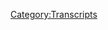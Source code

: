 {{DEFAULTSORT:
    #_TRANSCRIPT_0505:November 18, 2020
}}{{Transcript
    | title         = [[505: November 18, 2020]]
    | caption       = [https://knowledgefight.libsyn.com/505-november-18-2020 Listen to this episode on Libsyn]
    | episodeNumber = [[505: November 18, 2020|505]]
    | length        = 02:12:32
}}

{{MessageBox
    | header     = Warning: Bot Generated Content
    | text       = This transcript was automatically generated by transcription software and likely contains many mistakes and misattributions. Please check the audio for definitive quotes, attribution, and context.
    | image      = N3yvass4myg91.webp
    | imagewidth = 50px
    | id         = warning
}}

{{TranscriptBlock
    | name      = Unknown Speaker
    | timestamp = 00:00:00.000
    | text      = N-N-N-N-N-N-N-Knowledge Fight
}}

{{TranscriptBlock
    | name      = Unknown Speaker
    | timestamp = 00:00:12.960
    | text      = Dan and Jordan, I am sweating.
}}

{{TranscriptBlock
    | name      = Unknown Speaker
    | timestamp = 00:00:19.600
    | text      = Knowledgefight.com, it's time to pray.
}}

{{TranscriptBlock
    | name      = Unknown Speaker
    | timestamp = 00:00:21.399
    | text      = I have great respect for knowledgefight, knowledgefight.
}}

{{TranscriptBlock
    | name      = Unknown Speaker
    | timestamp = 00:00:25.199
    | text      = I'm sick of them posing as if they're the good guys saying we are the bad guys, knowledgefight.
}}

{{TranscriptBlock
    | name      = Unknown Speaker
    | timestamp = 00:00:30.039
    | text      = Dan and Jordan, knowledgefight.com, it's time to pray.
}}

{{TranscriptBlock
    | name      = Unknown Speaker
    | timestamp = 00:00:47.119
    | text      = Hey everybody, welcome back to knowledgefight, I'm Dan, I'm Jordan, we're a couple dudes
}}

{{TranscriptBlock
    | name      = Unknown Speaker
    | timestamp = 00:01:02.600
    | text      = that sit around, drink novelty beverages and talk a little bit about Alex Jones.
}}

{{TranscriptBlock
    | name      = Unknown Speaker
    | timestamp = 00:01:06.200
    | text      = Oh indeed we are, Dan, Jordan, I have a quick question for you, what's up, what's your bright
}}

{{TranscriptBlock
    | name      = Unknown Speaker
    | timestamp = 00:01:10.780
    | text      = spot today?
}}

{{TranscriptBlock
    | name      = Unknown Speaker
    | timestamp = 00:01:11.780
    | text      = What's your bright spot today, Jordan, paradoxically, very strange, unexpectedly, social media.
}}

{{TranscriptBlock
    | name      = Unknown Speaker
    | timestamp = 00:01:17.680
    | text      = Social media, the thing that you have left as soon as you finally realized after eight
}}

{{TranscriptBlock
    | name      = Unknown Speaker
    | timestamp = 00:01:23.159
    | text      = months that you should have been gone from it two years ago.
}}

{{TranscriptBlock
    | name      = Unknown Speaker
    | timestamp = 00:01:25.040
    | text      = Yeah, I don't like social media in a lot of its manifestations, permutations, because
}}

{{TranscriptBlock
    | name      = Unknown Speaker
    | timestamp = 00:01:30.859
    | text      = I find that it just doesn't match with the way my brain works.
}}

{{TranscriptBlock
    | name      = Unknown Speaker
    | timestamp = 00:01:35.239
    | text      = Not no shade on people who do enjoy it or like Twitter and Facebook and stuff, I just,
}}

{{TranscriptBlock
    | name      = Unknown Speaker
    | timestamp = 00:01:41.280
    | text      = it's not for me.
}}

{{TranscriptBlock
    | name      = Unknown Speaker
    | timestamp = 00:01:42.879
    | text      = As I've gotten older I recognize that it's confusing, I don't like, when I was running
}}

{{TranscriptBlock
    | name      = Unknown Speaker
    | timestamp = 00:01:49.620
    | text      = the knowledgefight Twitter account, and it became a thing where it's like, I know I'm
}}

{{TranscriptBlock
    | name      = Unknown Speaker
    | timestamp = 00:01:55.319
    | text      = using this, everybody who listens to the show knows I'm using this, so if I post promo stuff,
}}

{{TranscriptBlock
    | name      = Unknown Speaker
    | timestamp = 00:02:03.939
    | text      = it feels dirty.
}}

{{TranscriptBlock
    | name      = Unknown Speaker
    | timestamp = 00:02:04.939
    | text      = Yeah, yeah, yeah, yeah.
}}

{{TranscriptBlock
    | name      = Unknown Speaker
    | timestamp = 00:02:05.939
    | text      = It feels like, I don't know, it's a good aversion to self-promotion, but.
}}

{{TranscriptBlock
    | name      = Unknown Speaker
    | timestamp = 00:02:10.319
    | text      = I understand.
}}

{{TranscriptBlock
    | name      = Unknown Speaker
    | timestamp = 00:02:11.319
    | text      = Anyway, the reason that I'm throwing a bright spot to social media is I started to think
}}

{{TranscriptBlock
    | name      = Unknown Speaker
    | timestamp = 00:02:14.800
    | text      = about like, what are ways that social media can be used in ways that are fun and not dumb,
}}

{{TranscriptBlock
    | name      = Unknown Speaker
    | timestamp = 00:02:22.680
    | text      = and everyone keeps asking for pictures of my plants, and so I've started an Instagram
}}

{{TranscriptBlock
    | name      = Unknown Speaker
    | timestamp = 00:02:27.020
    | text      = account called Plant Underscore Fight.
}}

{{TranscriptBlock
    | name      = Unknown Speaker
    | timestamp = 00:02:30.000
    | text      = Alright, alright.
}}

{{TranscriptBlock
    | name      = Unknown Speaker
    | timestamp = 00:02:31.000
    | text      = Where I'm going to post pictures of plants.
}}

{{TranscriptBlock
    | name      = Unknown Speaker
    | timestamp = 00:02:34.400
    | text      = I like it.
}}

{{TranscriptBlock
    | name      = Unknown Speaker
    | timestamp = 00:02:35.400
    | text      = And so far people have enjoyed it, I've posted a picture of the quinoa so far, and periodically
}}

{{TranscriptBlock
    | name      = Unknown Speaker
    | timestamp = 00:02:40.099
    | text      = it will feature different plants from around Dan's wild kingdom, but I figured it's not
}}

{{TranscriptBlock
    | name      = Unknown Speaker
    | timestamp = 00:02:46.599
    | text      = connected to the show, it's not too intrusive on my personal life, and it felt like that
}}

{{TranscriptBlock
    | name      = Unknown Speaker
    | timestamp = 00:02:53.520
    | text      = nice sweet spot, and something that people enjoy.
}}

{{TranscriptBlock
    | name      = Unknown Speaker
    | timestamp = 00:02:55.879
    | text      = People like seeing these plants.
}}

{{TranscriptBlock
    | name      = Unknown Speaker
    | timestamp = 00:02:56.879
    | text      = Yeah, I think so.
}}

{{TranscriptBlock
    | name      = Unknown Speaker
    | timestamp = 00:02:57.879
    | text      = I think so.
}}

{{TranscriptBlock
    | name      = Unknown Speaker
    | timestamp = 00:02:58.879
    | text      = Yeah, so I think maybe this is a function that social media can serve, although I still
}}

{{TranscriptBlock
    | name      = Unknown Speaker
    | timestamp = 00:03:03.360
    | text      = think most of it's trash.
}}

{{TranscriptBlock
    | name      = Unknown Speaker
    | timestamp = 00:03:05.120
    | text      = Here's what we'll do.
}}

{{TranscriptBlock
    | name      = Unknown Speaker
    | timestamp = 00:03:06.120
    | text      = I'll make an Instagram account for my two dogs.
}}

{{TranscriptBlock
    | name      = Unknown Speaker
    | timestamp = 00:03:09.439
    | text      = People have asked for me to post pictures of your dogs.
}}

{{TranscriptBlock
    | name      = Unknown Speaker
    | timestamp = 00:03:14.080
    | text      = Yeah, I'll go with Westies Underscore Fight will compete to see whose, I guess, growing
}}

{{TranscriptBlock
    | name      = Unknown Speaker
    | timestamp = 00:03:21.400
    | text      = things are better.
}}

{{TranscriptBlock
    | name      = Unknown Speaker
    | timestamp = 00:03:22.840
    | text      = I'm afraid that your dogs are cuter than most of my plants.
}}

{{TranscriptBlock
    | name      = Unknown Speaker
    | timestamp = 00:03:27.319
    | text      = I think I'd probably lose that Underscore Fight.
}}

{{TranscriptBlock
    | name      = Unknown Speaker
    | timestamp = 00:03:30.680
    | text      = But I'm not as popular as you, Dan.
}}

{{TranscriptBlock
    | name      = Unknown Speaker
    | timestamp = 00:03:32.159
    | text      = I don't know about that.
}}

{{TranscriptBlock
    | name      = Unknown Speaker
    | timestamp = 00:03:33.159
    | text      = Oh yeah.
}}

{{TranscriptBlock
    | name      = Unknown Speaker
    | timestamp = 00:03:34.159
    | text      = So what's your bright spot?
}}

{{TranscriptBlock
    | name      = Unknown Speaker
    | timestamp = 00:03:35.159
    | text      = My bright spot today, Dan, is back to Assassin's Creed Valhalla, but it is a specific reference
}}

{{TranscriptBlock
    | name      = Unknown Speaker
    | timestamp = 00:03:41.479
    | text      = in Valhalla that I particularly enjoyed that came out of nowhere, which was a reference
}}

{{TranscriptBlock
    | name      = Unknown Speaker
    | timestamp = 00:03:47.300
    | text      = to One Punch Man.
}}

{{TranscriptBlock
    | name      = Unknown Speaker
    | timestamp = 00:03:48.479
    | text      = Do you know about One Punch Man?
}}

{{TranscriptBlock
    | name      = Unknown Speaker
    | timestamp = 00:03:50.039
    | text      = Vaguely, yeah.
}}

{{TranscriptBlock
    | name      = Unknown Speaker
    | timestamp = 00:03:51.520
    | text      = Yeah, so One Punch Man is a manga and an anime about a very depressed guy who can defeat
}}

{{TranscriptBlock
    | name      = Unknown Speaker
    | timestamp = 00:03:57.840
    | text      = anything and anyone in one punch.
}}

{{TranscriptBlock
    | name      = Unknown Speaker
    | timestamp = 00:03:59.840
    | text      = Yes, I believe you've told me about this.
}}

{{TranscriptBlock
    | name      = Unknown Speaker
    | timestamp = 00:04:01.719
    | text      = Yeah, and he's so existentially destroyed by that, like how bored and awful it is to
}}

{{TranscriptBlock
    | name      = Unknown Speaker
    | timestamp = 00:04:07.960
    | text      = be the ultimate power in the universe, I guess, that he's just a real bummer all the time.
}}

{{TranscriptBlock
    | name      = Unknown Speaker
    | timestamp = 00:04:14.639
    | text      = And there's a perfect reference to that in Valhalla, where you have to fight a guy who
}}

{{TranscriptBlock
    | name      = Unknown Speaker
    | timestamp = 00:04:20.319
    | text      = will always defeat you in one punch, and he's a real bummer about it.
}}

{{TranscriptBlock
    | name      = Unknown Speaker
    | timestamp = 00:04:24.879
    | text      = People could have guessed that was going to be the spoiler.
}}

{{TranscriptBlock
    | name      = Unknown Speaker
    | timestamp = 00:04:26.720
    | text      = Well, yeah.
}}

{{TranscriptBlock
    | name      = Unknown Speaker
    | timestamp = 00:04:27.720
    | text      = It's a reference, yeah.
}}

{{TranscriptBlock
    | name      = Unknown Speaker
    | timestamp = 00:04:28.720
    | text      = So it's very, very, very funny.
}}

{{TranscriptBlock
    | name      = Unknown Speaker
    | timestamp = 00:04:29.720
    | text      = That's nice.
}}

{{TranscriptBlock
    | name      = Unknown Speaker
    | timestamp = 00:04:30.720
    | text      = I enjoyed it.
}}

{{TranscriptBlock
    | name      = Unknown Speaker
    | timestamp = 00:04:31.720
    | text      = It's my little Easter egg.
}}

{{TranscriptBlock
    | name      = Unknown Speaker
    | timestamp = 00:04:32.720
    | text      = It's nice to be surprised by a little reference in there.
}}

{{TranscriptBlock
    | name      = Unknown Speaker
    | timestamp = 00:04:34.839
    | text      = Sure.
}}

{{TranscriptBlock
    | name      = Unknown Speaker
    | timestamp = 00:04:35.839
    | text      = Ah, it's good.
}}

{{TranscriptBlock
    | name      = Unknown Speaker
    | timestamp = 00:04:36.839
    | text      = I have a gripe.
}}

{{TranscriptBlock
    | name      = Unknown Speaker
    | timestamp = 00:04:37.839
    | text      = I don't know what the deal is, but I lost a bunch of time on Valhalla.
}}

{{TranscriptBlock
    | name      = Unknown Speaker
    | timestamp = 00:04:43.399
    | text      = Did you have a corrupted save where you kept falling through the...
}}

{{TranscriptBlock
    | name      = Unknown Speaker
    | timestamp = 00:04:46.600
    | text      = No, I had a bug, though, that I ran into.
}}

{{TranscriptBlock
    | name      = Unknown Speaker
    | timestamp = 00:04:49.040
    | text      = Ooh.
}}

{{TranscriptBlock
    | name      = Unknown Speaker
    | timestamp = 00:04:50.040
    | text      = And that was... maybe this is just one of those problems that happens when you play
}}

{{TranscriptBlock
    | name      = Unknown Speaker
    | timestamp = 00:04:53.120
    | text      = games when they first come out that I'm not really used to.
}}

{{TranscriptBlock
    | name      = Unknown Speaker
    | timestamp = 00:04:56.860
    | text      = But there's a mission at a certain point where, without any spoilers, you talk to a guy, and
}}

{{TranscriptBlock
    | name      = Unknown Speaker
    | timestamp = 00:05:03.439
    | text      = then you've got to get to another city.
}}

{{TranscriptBlock
    | name      = Unknown Speaker
    | timestamp = 00:05:06.240
    | text      = Sure.
}}

{{TranscriptBlock
    | name      = Unknown Speaker
    | timestamp = 00:05:07.240
    | text      = You've got to take a boat to get to the other city, and every single time after I talked
}}

{{TranscriptBlock
    | name      = Unknown Speaker
    | timestamp = 00:05:12.519
    | text      = to this guy, the boat would spawn in the middle of land.
}}

{{TranscriptBlock
    | name      = Unknown Speaker
    | timestamp = 00:05:17.879
    | text      = Like, just as if it were a horse.
}}

{{TranscriptBlock
    | name      = Unknown Speaker
    | timestamp = 00:05:21.079
    | text      = Sure.
}}

{{TranscriptBlock
    | name      = Unknown Speaker
    | timestamp = 00:05:22.079
    | text      = Sure.
}}

{{TranscriptBlock
    | name      = Unknown Speaker
    | timestamp = 00:05:23.079
    | text      = Just in the middle of a path.
}}

{{TranscriptBlock
    | name      = Unknown Speaker
    | timestamp = 00:05:24.079
    | text      = I can't do anything with this.
}}

{{TranscriptBlock
    | name      = Unknown Speaker
    | timestamp = 00:05:26.519
    | text      = And so I had to go back to my most recent autosave file, and it had autosaved so many
}}

{{TranscriptBlock
    | name      = Unknown Speaker
    | timestamp = 00:05:34.639
    | text      = times while that boat was still there.
}}

{{TranscriptBlock
    | name      = Unknown Speaker
    | timestamp = 00:05:38.079
    | text      = Sure, sure.
}}

{{TranscriptBlock
    | name      = Unknown Speaker
    | timestamp = 00:05:39.079
    | text      = You restarted, like, 50 times, and all your autosaves wound up getting you back to where
}}

{{TranscriptBlock
    | name      = Unknown Speaker
    | timestamp = 00:05:42.720
    | text      = the boat was.
}}

{{TranscriptBlock
    | name      = Unknown Speaker
    | timestamp = 00:05:43.720
    | text      = So the last save before that was a great mistake.
}}

{{TranscriptBlock
    | name      = Unknown Speaker
    | timestamp = 00:05:46.959
    | text      = Four hours.
}}

{{TranscriptBlock
    | name      = Unknown Speaker
    | timestamp = 00:05:47.959
    | text      = Yeah.
}}

{{TranscriptBlock
    | name      = Unknown Speaker
    | timestamp = 00:05:48.959
    | text      = Yeah.
}}

{{TranscriptBlock
    | name      = Unknown Speaker
    | timestamp = 00:05:49.959
    | text      = Yeah.
}}

{{TranscriptBlock
    | name      = Unknown Speaker
    | timestamp = 00:05:50.959
    | text      = It was very frustrating, but it is what it is.
}}

{{TranscriptBlock
    | name      = Unknown Speaker
    | timestamp = 00:05:51.959
    | text      = Yeah, I had the same thing happen on one mission.
}}

{{TranscriptBlock
    | name      = Unknown Speaker
    | timestamp = 00:05:54.720
    | text      = All of a sudden, every time I loaded the save, the entire screen would just start shaking,
}}

{{TranscriptBlock
    | name      = Unknown Speaker
    | timestamp = 00:06:00.120
    | text      = and then my character would just fall directly through, and then fall forever until she died.
}}

{{TranscriptBlock
    | name      = Unknown Speaker
    | timestamp = 00:06:05.920
    | text      = And that was it.
}}

{{TranscriptBlock
    | name      = Unknown Speaker
    | timestamp = 00:06:07.480
    | text      = Even great games, you know, sometimes there are little problems.
}}

{{TranscriptBlock
    | name      = Unknown Speaker
    | timestamp = 00:06:10.600
    | text      = Eh, launch date, release bugs, it happens.
}}

{{TranscriptBlock
    | name      = Unknown Speaker
    | timestamp = 00:06:12.759
    | text      = Yeah.
}}

{{TranscriptBlock
    | name      = Unknown Speaker
    | timestamp = 00:06:13.759
    | text      = And you know the other thing that's really exciting for me, too, is that, like, I know
}}

{{TranscriptBlock
    | name      = Unknown Speaker
    | timestamp = 00:06:17.319
    | text      = that Age of Calamity, the Zelda game, Hyrule Warriors, has come out.
}}

{{TranscriptBlock
    | name      = Unknown Speaker
    | timestamp = 00:06:23.319
    | text      = Oh, it has.
}}

{{TranscriptBlock
    | name      = Unknown Speaker
    | timestamp = 00:06:24.319
    | text      = And I haven't even, I haven't even touched it, or got it, I haven't even thought about
}}

{{TranscriptBlock
    | name      = Unknown Speaker
    | timestamp = 00:06:28.480
    | text      = it.
}}

{{TranscriptBlock
    | name      = Unknown Speaker
    | timestamp = 00:06:29.480
    | text      = You don't have time.
}}

{{TranscriptBlock
    | name      = Unknown Speaker
    | timestamp = 00:06:30.480
    | text      = No.
}}

{{TranscriptBlock
    | name      = Unknown Speaker
    | timestamp = 00:06:31.480
    | text      = And that's a nice feeling.
}}

{{TranscriptBlock
    | name      = Unknown Speaker
    | timestamp = 00:06:32.480
    | text      = Yeah.
}}

{{TranscriptBlock
    | name      = Unknown Speaker
    | timestamp = 00:06:33.480
    | text      = To know that that's there.
}}

{{TranscriptBlock
    | name      = Unknown Speaker
    | timestamp = 00:06:34.480
    | text      = Yeah.
}}

{{TranscriptBlock
    | name      = Unknown Speaker
    | timestamp = 00:06:35.480
    | text      = If I ever, uh, ever.
}}

{{TranscriptBlock
    | name      = Unknown Speaker
    | timestamp = 00:06:36.480
    | text      = Sure.
}}

{{TranscriptBlock
    | name      = Unknown Speaker
    | timestamp = 00:06:37.480
    | text      = Because it may not ever happen.
}}

{{TranscriptBlock
    | name      = Unknown Speaker
    | timestamp = 00:06:38.480
    | text      = You've got another 80 to 100 hours to put into balance.
}}

{{TranscriptBlock
    | name      = Unknown Speaker
    | timestamp = 00:06:41.480
    | text      = If I ever finish with Valhalla, then, uh, you know, Age of Calamity is there waiting for
}}

{{TranscriptBlock
    | name      = Unknown Speaker
    | timestamp = 00:06:47.199
    | text      = me, and that's a nice, comforting feeling.
}}

{{TranscriptBlock
    | name      = Unknown Speaker
    | timestamp = 00:06:49.079
    | text      = Yeah.
}}

{{TranscriptBlock
    | name      = Unknown Speaker
    | timestamp = 00:06:50.079
    | text      = Anyway, I had second bright spot there.
}}

{{TranscriptBlock
    | name      = Unknown Speaker
    | timestamp = 00:06:51.560
    | text      = Yeah, that is great!
}}

{{TranscriptBlock
    | name      = Unknown Speaker
    | timestamp = 00:06:52.560
    | text      = So, Jordan, today, uh, we've got an interesting episode to go over, um, uh, Alex went out
}}

{{TranscriptBlock
    | name      = Unknown Speaker
    | timestamp = 00:06:56.480
    | text      = of Georgia.
}}

{{TranscriptBlock
    | name      = Unknown Speaker
    | timestamp = 00:06:57.480
    | text      = Alright.
}}

{{TranscriptBlock
    | name      = Unknown Speaker
    | timestamp = 00:06:58.480
    | text      = Um, shout out to the, the couple people, uh, made audio versions of that.
}}

{{TranscriptBlock
    | name      = Unknown Speaker
    | timestamp = 00:07:02.879
    | text      = Yes, they did!
}}

{{TranscriptBlock
    | name      = Unknown Speaker
    | timestamp = 00:07:03.879
    | text      = They did!
}}

{{TranscriptBlock
    | name      = Unknown Speaker
    | timestamp = 00:07:04.879
    | text      = My parody song, which is.
}}

{{TranscriptBlock
    | name      = Unknown Speaker
    | timestamp = 00:07:05.879
    | text      = This is very interesting.
}}

{{TranscriptBlock
    | name      = Unknown Speaker
    | timestamp = 00:07:06.879
    | text      = This is a new level of fame for me, that, uh, I'm quite frankly uncomfortable with,
}}

{{TranscriptBlock
    | name      = Unknown Speaker
    | timestamp = 00:07:12.040
    | text      = but I think is delightful.
}}

{{TranscriptBlock
    | name      = Unknown Speaker
    | timestamp = 00:07:13.040
    | text      = You've reached a lot of people.
}}

{{TranscriptBlock
    | name      = Unknown Speaker
    | timestamp = 00:07:14.480
    | text      = People have put, uh, put my parody song to music.
}}

{{TranscriptBlock
    | name      = Unknown Speaker
    | timestamp = 00:07:19.199
    | text      = Honestly, I think a lot of people were expecting a sequel today.
}}

{{TranscriptBlock
    | name      = Unknown Speaker
    | timestamp = 00:07:22.800
    | text      = Um, I don't know if, is there a sequel to The Devil One Time in Georgia?
}}

{{TranscriptBlock
    | name      = Unknown Speaker
    | timestamp = 00:07:27.040
    | text      = Uh, yeah.
}}

{{TranscriptBlock
    | name      = Unknown Speaker
    | timestamp = 00:07:28.040
    | text      = Not a Charlie Daniels version.
}}

{{TranscriptBlock
    | name      = Unknown Speaker
    | timestamp = 00:07:29.040
    | text      = No, no, no.
}}

{{TranscriptBlock
    | name      = Unknown Speaker
    | timestamp = 00:07:30.040
    | text      = Well.
}}

{{TranscriptBlock
    | name      = Unknown Speaker
    | timestamp = 00:07:31.040
    | text      = But there's a million different.
}}

{{TranscriptBlock
    | name      = Unknown Speaker
    | timestamp = 00:07:32.040
    | text      = Well, in that case, mine was a sequel.
}}

{{TranscriptBlock
    | name      = Unknown Speaker
    | timestamp = 00:07:33.720
    | text      = That's true.
}}

{{TranscriptBlock
    | name      = Unknown Speaker
    | timestamp = 00:07:34.720
    | text      = That's true.
}}

{{TranscriptBlock
    | name      = Unknown Speaker
    | timestamp = 00:07:35.720
    | text      = Uh, no.
}}

{{TranscriptBlock
    | name      = Unknown Speaker
    | timestamp = 00:07:36.720
    | text      = There is no sequel.
}}

{{TranscriptBlock
    | name      = Unknown Speaker
    | timestamp = 00:07:37.720
    | text      = Uh, I figured, you know, can't force it.
}}

{{TranscriptBlock
    | name      = Unknown Speaker
    | timestamp = 00:07:39.680
    | text      = Um, but Alex, uh, he went down to Georgia, and I, I will say that, uh, this experience
}}

{{TranscriptBlock
    | name      = Unknown Speaker
    | timestamp = 00:07:45.600
    | text      = was not what I wanted it to be.
}}

{{TranscriptBlock
    | name      = Unknown Speaker
    | timestamp = 00:07:48.800
    | text      = Um, it lacked a lot of the charm and the fun of the caravan.
}}

{{TranscriptBlock
    | name      = Unknown Speaker
    | timestamp = 00:07:53.600
    | text      = Sure.
}}

{{TranscriptBlock
    | name      = Unknown Speaker
    | timestamp = 00:07:54.600
    | text      = Um, and that's because the caravan allowed me to paint a picture.
}}

{{TranscriptBlock
    | name      = Unknown Speaker
    | timestamp = 00:07:58.120
    | text      = Right.
}}

{{TranscriptBlock
    | name      = Unknown Speaker
    | timestamp = 00:07:59.120
    | text      = Whereas, in this case, it's kind of Alex, the picture's painted.
}}

{{TranscriptBlock
    | name      = Unknown Speaker
    | timestamp = 00:08:03.079
    | text      = You realize every time we get excited for something, we're talking about people who
}}

{{TranscriptBlock
    | name      = Unknown Speaker
    | timestamp = 00:08:06.579
    | text      = turn every good thing into shit.
}}

{{TranscriptBlock
    | name      = Unknown Speaker
    | timestamp = 00:08:08.800
    | text      = Yeah, yeah.
}}

{{TranscriptBlock
    | name      = Unknown Speaker
    | timestamp = 00:08:09.800
    | text      = We're, we're, we're getting excited about the potential, um, that never gets realized.
}}

{{TranscriptBlock
    | name      = Unknown Speaker
    | timestamp = 00:08:14.959
    | text      = We are the fucking Lucy, or no, we're Charlie Brown.
}}

{{TranscriptBlock
    | name      = Unknown Speaker
    | timestamp = 00:08:20.040
    | text      = Every time they set up that football, and we're like, we're gonna fucking do it this
}}

{{TranscriptBlock
    | name      = Unknown Speaker
    | timestamp = 00:08:23.120
    | text      = time.
}}

{{TranscriptBlock
    | name      = Unknown Speaker
    | timestamp = 00:08:24.120
    | text      = Yeah.
}}

{{TranscriptBlock
    | name      = Unknown Speaker
    | timestamp = 00:08:25.120
    | text      = We're gonna kick it.
}}

{{TranscriptBlock
    | name      = Unknown Speaker
    | timestamp = 00:08:26.120
    | text      = It's gonna be a caravan field goal.
}}

{{TranscriptBlock
    | name      = Unknown Speaker
    | timestamp = 00:08:27.120
    | text      = It's gonna be amazing.
}}

{{TranscriptBlock
    | name      = Unknown Speaker
    | timestamp = 00:08:28.319
    | text      = And then they slide it out from under us again and again and again.
}}

{{TranscriptBlock
    | name      = Unknown Speaker
    | timestamp = 00:08:31.639
    | text      = Yeah.
}}

{{TranscriptBlock
    | name      = Unknown Speaker
    | timestamp = 00:08:32.639
    | text      = It's, it is unfortunate.
}}

{{TranscriptBlock
    | name      = Unknown Speaker
    | timestamp = 00:08:33.639
    | text      = So, um, there's still some fun to be had along the way.
}}

{{TranscriptBlock
    | name      = Unknown Speaker
    | timestamp = 00:08:36.980
    | text      = And I actually had a number of interesting, uh, things that I want to bring up and discuss
}}

{{TranscriptBlock
    | name      = Unknown Speaker
    | timestamp = 00:08:41.559
    | text      = in the course of this.
}}

{{TranscriptBlock
    | name      = Unknown Speaker
    | timestamp = 00:08:43.000
    | text      = Uh, we're just going to be talking about November 18th, 2020, um, Dan, this is 2020.
}}

{{TranscriptBlock
    | name      = Unknown Speaker
    | timestamp = 00:08:47.200
    | text      = Oh, hey.
}}

{{TranscriptBlock
    | name      = Unknown Speaker
    | timestamp = 00:08:48.200
    | text      = Oh, you're still alright with it.
}}

{{TranscriptBlock
    | name      = Unknown Speaker
    | timestamp = 00:08:49.200
    | text      = I told you, we're still alright with it.
}}

{{TranscriptBlock
    | name      = Unknown Speaker
    | timestamp = 00:08:50.360
    | text      = It's too late.
}}

{{TranscriptBlock
    | name      = Unknown Speaker
    | timestamp = 00:08:51.360
    | text      = I've accepted it.
}}

{{TranscriptBlock
    | name      = Unknown Speaker
    | timestamp = 00:08:52.360
    | text      = I also want to say that when I, uh, uh, discussed this on the last episode, I was actually stuck
}}

{{TranscriptBlock
    | name      = Unknown Speaker
    | timestamp = 00:08:56.519
    | text      = in my craw a little bit.
}}

{{TranscriptBlock
    | name      = Unknown Speaker
    | timestamp = 00:08:58.039
    | text      = I said that you were submitting to the bit, and I don't actually, that was not the right
}}

{{TranscriptBlock
    | name      = Unknown Speaker
    | timestamp = 00:09:03.519
    | text      = choice of word.
}}

{{TranscriptBlock
    | name      = Unknown Speaker
    | timestamp = 00:09:04.519
    | text      = I meant surrender.
}}

{{TranscriptBlock
    | name      = Unknown Speaker
    | timestamp = 00:09:05.519
    | text      = Surrender is the word.
}}

{{TranscriptBlock
    | name      = Unknown Speaker
    | timestamp = 00:09:06.519
    | text      = That was the word I was looking for.
}}

{{TranscriptBlock
    | name      = Unknown Speaker
    | timestamp = 00:09:07.519
    | text      = Surrender is a good word.
}}

{{TranscriptBlock
    | name      = Unknown Speaker
    | timestamp = 00:09:08.519
    | text      = It bothered me.
}}

{{TranscriptBlock
    | name      = Unknown Speaker
    | timestamp = 00:09:09.519
    | text      = For like an entire day that I couldn't come up with that word.
}}

{{TranscriptBlock
    | name      = Unknown Speaker
    | timestamp = 00:09:12.360
    | text      = You ever have something stuck in your craw?
}}

{{TranscriptBlock
    | name      = Unknown Speaker
    | timestamp = 00:09:14.720
    | text      = I was laying in bed and I was like, I meant surrender, dammit.
}}

{{TranscriptBlock
    | name      = Unknown Speaker
    | timestamp = 00:09:18.039
    | text      = Um, so, uh, the reason that we only have this one day is because, I mean, I think the trip
}}

{{TranscriptBlock
    | name      = Unknown Speaker
    | timestamp = 00:09:23.940
    | text      = to Georgia is pretty unimpactful.
}}

{{TranscriptBlock
    | name      = Unknown Speaker
    | timestamp = 00:09:26.519
    | text      = I think that it's, it's repetitive in nature, what Alex does when he's on the road.
}}

{{TranscriptBlock
    | name      = Unknown Speaker
    | timestamp = 00:09:32.860
    | text      = And at the same time, there's enough stuff that happened during this episode that's worth
}}

{{TranscriptBlock
    | name      = Unknown Speaker
    | timestamp = 00:09:37.600
    | text      = talking about that to try and force it and do like the whole rest of the week would have
}}

{{TranscriptBlock
    | name      = Unknown Speaker
    | timestamp = 00:09:42.679
    | text      = ended up with like a six hour episode.
}}

{{TranscriptBlock
    | name      = Unknown Speaker
    | timestamp = 00:09:45.000
    | text      = Still hasn't pulled a computer chip out of that homeless person.
}}

{{TranscriptBlock
    | name      = Unknown Speaker
    | timestamp = 00:09:47.960
    | text      = Still has not.
}}

{{TranscriptBlock
    | name      = Unknown Speaker
    | timestamp = 00:09:49.200
    | text      = We're on eight months of not pulling the computer chip out of somebody.
}}

{{TranscriptBlock
    | name      = Unknown Speaker
    | timestamp = 00:09:53.360
    | text      = Yeah, I'd like to, there's so many running tallies.
}}

{{TranscriptBlock
    | name      = Unknown Speaker
    | timestamp = 00:09:57.039
    | text      = How many days has it been since Rand Paul has refused your challenge to debate?
}}

{{TranscriptBlock
    | name      = Unknown Speaker
    | timestamp = 00:10:01.000
    | text      = We're getting up to, uh, close to 150.
}}

{{TranscriptBlock
    | name      = Unknown Speaker
    | timestamp = 00:10:04.960
    | text      = We are currently on day four of the scourge of, uh, gun toting Daleks running around the
}}

{{TranscriptBlock
    | name      = Unknown Speaker
    | timestamp = 00:10:11.600
    | text      = streets.
}}

{{TranscriptBlock
    | name      = Unknown Speaker
    | timestamp = 00:10:12.600
    | text      = We are in, like, there's a lot of tallies.
}}

{{TranscriptBlock
    | name      = Unknown Speaker
    | timestamp = 00:10:13.600
    | text      = There's a lot of things to keep an eye on.
}}

{{TranscriptBlock
    | name      = Unknown Speaker
    | timestamp = 00:10:15.320
    | text      = Yeah.
}}

{{TranscriptBlock
    | name      = Unknown Speaker
    | timestamp = 00:10:16.320
    | text      = But you know what I'd like to keep an eye on?
}}

{{TranscriptBlock
    | name      = Unknown Speaker
    | timestamp = 00:10:17.320
    | text      = What's that, Dan?
}}

{{TranscriptBlock
    | name      = Unknown Speaker
    | timestamp = 00:10:18.320
    | text      = Uh, my gratitude and our gratitude for the folks who have signed up and are supporting
}}

{{TranscriptBlock
    | name      = Unknown Speaker
    | timestamp = 00:10:21.840
    | text      = the show.
}}

{{TranscriptBlock
    | name      = Unknown Speaker
    | timestamp = 00:10:22.840
    | text      = I like it.
}}

{{TranscriptBlock
    | name      = Unknown Speaker
    | timestamp = 00:10:23.840
    | text      = So first I'd like to give a shout out to Kayden, that's with a C. C-A-Y-D-E-N.
}}

{{TranscriptBlock
    | name      = Unknown Speaker
    | timestamp = 00:10:27.159
    | text      = Thank you so much.
}}

{{TranscriptBlock
    | name      = Unknown Speaker
    | timestamp = 00:10:28.159
    | text      = You are now a policy wonk.
}}

{{TranscriptBlock
    | name      = Unknown Speaker
    | timestamp = 00:10:29.159
    | text      = I'm a policy wonk.
}}

{{TranscriptBlock
    | name      = Unknown Speaker
    | timestamp = 00:10:30.159
    | text      = Thanks, Kayden.
}}

{{TranscriptBlock
    | name      = Unknown Speaker
    | timestamp = 00:10:31.159
    | text      = Thank you.
}}

{{TranscriptBlock
    | name      = Unknown Speaker
    | timestamp = 00:10:32.159
    | text      = Next, Joe the fourth with Roman initials, I-V.
}}

{{TranscriptBlock
    | name      = Unknown Speaker
    | timestamp = 00:10:34.440
    | text      = Thank you so much.
}}

{{TranscriptBlock
    | name      = Unknown Speaker
    | timestamp = 00:10:35.440
    | text      = You're now a policy wonk.
}}

{{TranscriptBlock
    | name      = Unknown Speaker
    | timestamp = 00:10:36.580
    | text      = I'm a policy wonk.
}}

{{TranscriptBlock
    | name      = Unknown Speaker
    | timestamp = 00:10:37.580
    | text      = Thank you very much, Joe the IV-th.
}}

{{TranscriptBlock
    | name      = Unknown Speaker
    | timestamp = 00:10:39.320
    | text      = Thank you.
}}

{{TranscriptBlock
    | name      = Unknown Speaker
    | timestamp = 00:10:40.320
    | text      = Next, Da'Rin and that's D-A-R-I-N.
}}

{{TranscriptBlock
    | name      = Unknown Speaker
    | timestamp = 00:10:41.759
    | text      = Uh, thank you so much.
}}

{{TranscriptBlock
    | name      = Unknown Speaker
    | timestamp = 00:10:43.200
    | text      = You are now a policy wonk.
}}

{{TranscriptBlock
    | name      = Unknown Speaker
    | timestamp = 00:10:44.519
    | text      = I'm a policy wonk.
}}

{{TranscriptBlock
    | name      = Unknown Speaker
    | timestamp = 00:10:45.620
    | text      = Thanks, Da'Rin.
}}

{{TranscriptBlock
    | name      = Unknown Speaker
    | timestamp = 00:10:46.620
    | text      = Thank you.
}}

{{TranscriptBlock
    | name      = Unknown Speaker
    | timestamp = 00:10:47.620
    | text      = Next, Taylor D. Thank you so much.
}}

{{TranscriptBlock
    | name      = Unknown Speaker
    | timestamp = 00:10:48.620
    | text      = You are now a policy wonk.
}}

{{TranscriptBlock
    | name      = Unknown Speaker
    | timestamp = 00:10:49.759
    | text      = I'm a policy wonk.
}}

{{TranscriptBlock
    | name      = Unknown Speaker
    | timestamp = 00:10:50.759
    | text      = Thank you very much, Taylor.
}}

{{TranscriptBlock
    | name      = Unknown Speaker
    | timestamp = 00:10:52.080
    | text      = Thank you.
}}

{{TranscriptBlock
    | name      = Unknown Speaker
    | timestamp = 00:10:53.080
    | text      = Next, Taylor Daines?
}}

{{TranscriptBlock
    | name      = Unknown Speaker
    | timestamp = 00:10:55.080
    | text      = Uh, uhh, sure.
}}

{{TranscriptBlock
    | name      = Unknown Speaker
    | timestamp = 00:10:56.559
    | text      = Ok.
}}

{{TranscriptBlock
    | name      = Unknown Speaker
    | timestamp = 00:10:57.559
    | text      = Next, Zoe P. Thank you so much.
}}

{{TranscriptBlock
    | name      = Unknown Speaker
    | timestamp = 00:10:59.159
    | text      = You are now a policy wonk.
}}

{{TranscriptBlock
    | name      = Unknown Speaker
    | timestamp = 00:11:00.700
    | text      = I'm a policy wonk.
}}

{{TranscriptBlock
    | name      = Unknown Speaker
    | timestamp = 00:11:01.700
    | text      = Thanks Zoe.
}}

{{TranscriptBlock
    | name      = Unknown Speaker
    | timestamp = 00:11:02.700
    | text      = You ever get into a Zooey Zoey argument?
}}

{{TranscriptBlock
    | name      = Unknown Speaker
    | timestamp = 00:11:05.899
    | text      = No.
}}

{{TranscriptBlock
    | name      = Unknown Speaker
    | timestamp = 00:11:06.399
    | text      = Good.
}}

{{TranscriptBlock
    | name      = Unknown Speaker
    | timestamp = 00:11:06.899
    | text      = Okay.
}}

{{TranscriptBlock
    | name      = Unknown Speaker
    | timestamp = 00:11:07.399
    | text      = Next, this fella asked me to say how I thought his last name was pronounced.
}}

{{TranscriptBlock
    | name      = Unknown Speaker
    | timestamp = 00:11:13.399
    | text      = Okay.
}}

{{TranscriptBlock
    | name      = Unknown Speaker
    | timestamp = 00:11:13.899
    | text      = And I know that this was just because it looks like Wiener.
}}

{{TranscriptBlock
    | name      = Unknown Speaker
    | timestamp = 00:11:17.200
    | text      = Sure.
}}

{{TranscriptBlock
    | name      = Unknown Speaker
    | timestamp = 00:11:17.700
    | text      = But I knew it was Wiener.
}}

{{TranscriptBlock
    | name      = Unknown Speaker
    | timestamp = 00:11:19.000
    | text      = Sure.
}}

{{TranscriptBlock
    | name      = Unknown Speaker
    | timestamp = 00:11:19.500
    | text      = Maybe, maybe...
}}

{{TranscriptBlock
    | name      = Unknown Speaker
    | timestamp = 00:11:21.700
    | text      = Sometimes it's Wiener.
}}

{{TranscriptBlock
    | name      = Unknown Speaker
    | timestamp = 00:11:23.399
    | text      = I think it's rarely.
}}

{{TranscriptBlock
    | name      = Unknown Speaker
    | timestamp = 00:11:25.100
    | text      = I mean like Matt Weiner, isn't he the guy who made Mad Men?
}}

{{TranscriptBlock
    | name      = Unknown Speaker
    | timestamp = 00:11:28.399
    | text      = Sure.
}}

{{TranscriptBlock
    | name      = Unknown Speaker
    | timestamp = 00:11:28.899
    | text      = Isn't that Matt?
}}

{{TranscriptBlock
    | name      = Unknown Speaker
    | timestamp = 00:11:29.799
    | text      = Yeah.
}}

{{TranscriptBlock
    | name      = Unknown Speaker
    | timestamp = 00:11:30.299
    | text      = I might have the first name wrong.
}}

{{TranscriptBlock
    | name      = Unknown Speaker
    | timestamp = 00:11:31.399
    | text      = Yeah, yeah, yeah.
}}

{{TranscriptBlock
    | name      = Unknown Speaker
    | timestamp = 00:11:31.899
    | text      = Something like that.
}}

{{TranscriptBlock
    | name      = Unknown Speaker
    | timestamp = 00:11:32.600
    | text      = Yeah.
}}

{{TranscriptBlock
    | name      = Unknown Speaker
    | timestamp = 00:11:33.200
    | text      = Yeah.
}}

{{TranscriptBlock
    | name      = Unknown Speaker
    | timestamp = 00:11:33.700
    | text      = So anyway, Jason, thank you so much.
}}

{{TranscriptBlock
    | name      = Unknown Speaker
    | timestamp = 00:11:35.299
    | text      = You are now a policy wonk.
}}

{{TranscriptBlock
    | name      = Unknown Speaker
    | timestamp = 00:11:36.899
    | text      = I'm a policy wonk.
}}

{{TranscriptBlock
    | name      = Unknown Speaker
    | timestamp = 00:11:37.799
    | text      = Thanks, Jason.
}}

{{TranscriptBlock
    | name      = Unknown Speaker
    | timestamp = 00:11:38.500
    | text      = You ever get into a Wiener Weiner argument, Dan?
}}

{{TranscriptBlock
    | name      = Unknown Speaker
    | timestamp = 00:11:40.500
    | text      = Yes.
}}

{{TranscriptBlock
    | name      = Unknown Speaker
    | timestamp = 00:11:41.899
    | text      = That one I have.
}}

{{TranscriptBlock
    | name      = Unknown Speaker
    | timestamp = 00:11:43.600
    | text      = Next, Quasar the Corgi Star.
}}

{{TranscriptBlock
    | name      = Unknown Speaker
    | timestamp = 00:11:46.100
    | text      = Thank you so much.
}}

{{TranscriptBlock
    | name      = Unknown Speaker
    | timestamp = 00:11:46.700
    | text      = You are now a policy wonk.
}}

{{TranscriptBlock
    | name      = Unknown Speaker
    | timestamp = 00:11:48.000
    | text      = I'm a policy wonk.
}}

{{TranscriptBlock
    | name      = Unknown Speaker
    | timestamp = 00:11:49.200
    | text      = Thanks.
}}

{{TranscriptBlock
    | name      = Unknown Speaker
    | timestamp = 00:11:49.600
    | text      = Cue the CS.
}}

{{TranscriptBlock
    | name      = Unknown Speaker
    | timestamp = 00:11:51.700
    | text      = And finally, I'd like to thank you to a couple people who donated on an elevated level from abroad.
}}

{{TranscriptBlock
    | name      = Unknown Speaker
    | timestamp = 00:11:55.700
    | text      = Ooh.
}}

{{TranscriptBlock
    | name      = Unknown Speaker
    | timestamp = 00:11:56.899
    | text      = So first, Jan from Denmark.
}}

{{TranscriptBlock
    | name      = Unknown Speaker
    | timestamp = 00:11:59.100
    | text      = Thank you so much.
}}

{{TranscriptBlock
    | name      = Unknown Speaker
    | timestamp = 00:11:59.700
    | text      = You are now a technocrat.
}}

{{TranscriptBlock
    | name      = Unknown Speaker
    | timestamp = 00:12:01.399
    | text      = And Mirjum from...
}}

{{TranscriptBlock
    | name      = Unknown Speaker
    | timestamp = 00:12:03.799
    | text      = This is a name that I'm not going to be able to handle.
}}

{{TranscriptBlock
    | name      = Unknown Speaker
    | timestamp = 00:12:06.500
    | text      = You're going to do this.
}}

{{TranscriptBlock
    | name      = Unknown Speaker
    | timestamp = 00:12:07.899
    | text      = Hammond Lina.
}}

{{TranscriptBlock
    | name      = Unknown Speaker
    | timestamp = 00:12:09.500
    | text      = Thank you so much.
}}

{{TranscriptBlock
    | name      = Unknown Speaker
    | timestamp = 00:12:10.299
    | text      = You are now a technocrat.
}}

{{TranscriptBlock
    | name      = Unknown Speaker
    | timestamp = 00:12:12.000
    | text      = I'm a policy wonk.
}}

{{TranscriptBlock
    | name      = Unknown Speaker
    | timestamp = 00:12:13.200
    | text      = Crikey, mate.
}}

{{TranscriptBlock
    | name      = Unknown Speaker
    | timestamp = 00:12:14.000
    | text      = That's fantastic.
}}

{{TranscriptBlock
    | name      = Unknown Speaker
    | timestamp = 00:12:15.000
    | text      = Have yourself a brew.
}}

{{TranscriptBlock
    | name      = Unknown Speaker
    | timestamp = 00:12:16.299
    | text      = How's your 401k doing, bro?
}}

{{TranscriptBlock
    | name      = Unknown Speaker
    | timestamp = 00:12:17.899
    | text      = We got to go full tilt boogie on this, Watson, all right?
}}

{{TranscriptBlock
    | name      = Unknown Speaker
    | timestamp = 00:12:20.600
    | text      = Let's just get down to business.
}}

{{TranscriptBlock
    | name      = Unknown Speaker
    | timestamp = 00:12:21.799
    | text      = We ain't making that money off that heroin.
}}

{{TranscriptBlock
    | name      = Unknown Speaker
    | timestamp = 00:12:23.899
    | text      = Why you pimps so good?
}}

{{TranscriptBlock
    | name      = Unknown Speaker
    | timestamp = 00:12:25.600
    | text      = My neck is freakishly large.
}}

{{TranscriptBlock
    | name      = Unknown Speaker
    | timestamp = 00:12:27.600
    | text      = I declare info war on you.
}}

{{TranscriptBlock
    | name      = Unknown Speaker
    | timestamp = 00:12:30.100
    | text      = Thank you so much to our representatives from Denmark and Hammond Lina.
}}

{{TranscriptBlock
    | name      = Unknown Speaker
    | timestamp = 00:12:36.600
    | text      = Yes.
}}

{{TranscriptBlock
    | name      = Unknown Speaker
    | timestamp = 00:12:36.899
    | text      = Thank you very much to the both of you.
}}

{{TranscriptBlock
    | name      = Unknown Speaker
    | timestamp = 00:12:38.299
    | text      = I look forward to your correction about the pronunciation.
}}

{{TranscriptBlock
    | name      = Unknown Speaker
    | timestamp = 00:12:40.799
    | text      = It'll be great.
}}

{{TranscriptBlock
    | name      = Unknown Speaker
    | timestamp = 00:12:41.399
    | text      = Yeah.
}}

{{TranscriptBlock
    | name      = Unknown Speaker
    | timestamp = 00:12:41.700
    | text      = It's pronounced quokka.
}}

{{TranscriptBlock
    | name      = Unknown Speaker
    | timestamp = 00:12:43.000
    | text      = Probably.
}}

{{TranscriptBlock
    | name      = Unknown Speaker
    | timestamp = 00:12:43.500
    | text      = Yeah.
}}

{{TranscriptBlock
    | name      = Unknown Speaker
    | timestamp = 00:12:43.799
    | text      = So if you're out there listening and thinking, hey, I enjoy the show.
}}

{{TranscriptBlock
    | name      = Unknown Speaker
    | timestamp = 00:12:46.100
    | text      = I'd like to support these giants.
}}

{{TranscriptBlock
    | name      = Unknown Speaker
    | timestamp = 00:12:47.000
    | text      = You can do that by going to our website, pressing that button that says support the show or...
}}

{{TranscriptBlock
    | name      = Unknown Speaker
    | timestamp = 00:12:50.799
    | text      = If you are experiencing any kind of malaise or perhaps existential crisis, what you should do is fill yourself with a generous spirit.
}}

{{TranscriptBlock
    | name      = Unknown Speaker
    | timestamp = 00:13:00.000
    | text      = Channel that chi energy all the way up into your fist and punch a local charity or bail fund, but metaphorically and with generosity.
}}

{{TranscriptBlock
    | name      = Unknown Speaker
    | timestamp = 00:13:09.000
    | text      = All right.
}}

{{TranscriptBlock
    | name      = Unknown Speaker
    | timestamp = 00:13:09.399
    | text      = That works.
}}

{{TranscriptBlock
    | name      = Unknown Speaker
    | timestamp = 00:13:09.899
    | text      = So Jordan, this is the reverse of the caravan.
}}

{{TranscriptBlock
    | name      = Unknown Speaker
    | timestamp = 00:13:15.799
    | text      = Mm hmm.
}}

{{TranscriptBlock
    | name      = Unknown Speaker
    | timestamp = 00:13:16.399
    | text      = This is and I don't know why I didn't see the Navarock.
}}

{{TranscriptBlock
    | name      = Unknown Speaker
    | timestamp = 00:13:19.700
    | text      = I don't know why I didn't see this in advance.
}}

{{TranscriptBlock
    | name      = Unknown Speaker
    | timestamp = 00:13:22.299
    | text      = I'm so blind.
}}

{{TranscriptBlock
    | name      = Unknown Speaker
    | timestamp = 00:13:23.600
    | text      = I'm so blind to like what's actually going to happen.
}}

{{TranscriptBlock
    | name      = Unknown Speaker
    | timestamp = 00:13:27.899
    | text      = Sure.
}}

{{TranscriptBlock
    | name      = Unknown Speaker
    | timestamp = 00:13:28.500
    | text      = Because like Alex going down to Georgia, it's like, this is exciting.
}}

{{TranscriptBlock
    | name      = Unknown Speaker
    | timestamp = 00:13:32.000
    | text      = Alex is going to be rampaging it, but I forgot that that means that Owen is going to be hosting the show and like, I forgot that like, oh, it's the flip of the dynamic from the caravan where Owen's out on the road and Alex is, you know, throwing to him in the field.
}}

{{TranscriptBlock
    | name      = Unknown Speaker
    | timestamp = 00:13:48.500
    | text      = Now we've got, God, I was just like, as soon as you get into it, you're like, oh no.
}}

{{TranscriptBlock
    | name      = Unknown Speaker
    | timestamp = 00:13:55.200
    | text      = How does, how does Owen try and really pull off three hours?
}}

{{TranscriptBlock
    | name      = Unknown Speaker
    | timestamp = 00:13:58.700
    | text      = Well, one of the ways he does it is he mostly plays a live feed of Alex and Ali Alexander yelling in Atlanta on this episode.
}}

{{TranscriptBlock
    | name      = Unknown Speaker
    | timestamp = 00:14:07.200
    | text      = That's smart.
}}

{{TranscriptBlock
    | name      = Unknown Speaker
    | timestamp = 00:14:07.600
    | text      = There's a lot of that.
}}

{{TranscriptBlock
    | name      = Unknown Speaker
    | timestamp = 00:14:09.000
    | text      = Yeah.
}}

{{TranscriptBlock
    | name      = Unknown Speaker
    | timestamp = 00:14:09.299
    | text      = So thankfully there's that.
}}

{{TranscriptBlock
    | name      = Unknown Speaker
    | timestamp = 00:14:10.799
    | text      = Sure.
}}

{{TranscriptBlock
    | name      = Unknown Speaker
    | timestamp = 00:14:11.200
    | text      = And I will say I appreciate it.
}}

{{TranscriptBlock
    | name      = Unknown Speaker
    | timestamp = 00:14:13.000
    | text      = And the episode starts with Alex doing a little bit of a message.
}}

{{TranscriptBlock
    | name      = Unknown Speaker
    | timestamp = 00:14:16.700
    | text      = This is the mark of the beast out of Revelation.
}}

{{TranscriptBlock
    | name      = Unknown Speaker
    | timestamp = 00:14:19.000
    | text      = It's not coming.
}}

{{TranscriptBlock
    | name      = Unknown Speaker
    | timestamp = 00:14:19.899
    | text      = It's here.
}}

{{TranscriptBlock
    | name      = Unknown Speaker
    | timestamp = 00:14:20.799
    | text      = And so many of the big Baptist churches and Catholic churches are putting in the QR codes and doing all the same thing because they're not churches.
}}

{{TranscriptBlock
    | name      = Unknown Speaker
    | timestamp = 00:14:27.600
    | text      = They've been taken over by this system.
}}

{{TranscriptBlock
    | name      = Unknown Speaker
    | timestamp = 00:14:29.000
    | text      = So it's going to all get rapidly worse very, very quickly.
}}

{{TranscriptBlock
    | name      = Unknown Speaker
    | timestamp = 00:14:32.399
    | text      = So Alex has got some fear of QR codes.
}}

{{TranscriptBlock
    | name      = Unknown Speaker
    | timestamp = 00:14:35.399
    | text      = She wants everyone to have, I don't know what he thinks QR codes are the thing that's been around for 15 years.
}}

{{TranscriptBlock
    | name      = Unknown Speaker
    | timestamp = 00:14:41.399
    | text      = It's been around for a while.
}}

{{TranscriptBlock
    | name      = Unknown Speaker
    | timestamp = 00:14:42.600
    | text      = And in the real world, they're just an advancement of the same idea behind a barcode, which is used by many retail outlets.
}}

{{TranscriptBlock
    | name      = Unknown Speaker
    | timestamp = 00:14:49.100
    | text      = I say many because if you don't want to use barcodes and UPC scanners to ring up products, you don't have to.
}}

{{TranscriptBlock
    | name      = Unknown Speaker
    | timestamp = 00:14:55.500
    | text      = No, you do.
}}

{{TranscriptBlock
    | name      = Unknown Speaker
    | timestamp = 00:14:56.200
    | text      = It's compelled by the mark of the beast.
}}

{{TranscriptBlock
    | name      = Unknown Speaker
    | timestamp = 00:14:58.000
    | text      = You don't have to.
}}

{{TranscriptBlock
    | name      = Unknown Speaker
    | timestamp = 00:14:58.799
    | text      = No, it's compelled by the mark of the beast.
}}

{{TranscriptBlock
    | name      = Unknown Speaker
    | timestamp = 00:15:01.000
    | text      = It's just efficient.
}}

{{TranscriptBlock
    | name      = Unknown Speaker
    | timestamp = 00:15:03.600
    | text      = The main reason I pulled this clip was to illustrate how deep into the nonsense Alex is to start this show off.
}}

{{TranscriptBlock
    | name      = Unknown Speaker
    | timestamp = 00:15:08.899
    | text      = The second reason I included this clip is probably more important and it's to use this as an opportunity to explain how people like Alex are broken records trying to make everyone afraid of everything for no reason.
}}

{{TranscriptBlock
    | name      = Unknown Speaker
    | timestamp = 00:15:19.000
    | text      = QR codes are something that Alex is trying to scare his audience about, and interestingly, if you look into the history of the thing that preceded QR codes, the UPC barcode, you'll find hysterical people doing the exact same thing 50 years ago.
}}

{{TranscriptBlock
    | name      = Unknown Speaker
    | timestamp = 00:15:31.299
    | text      = According to an article about UPC history in Wired, quote,
}}

{{TranscriptBlock
    | name      = Unknown Speaker
    | timestamp = 00:15:34.899
    | text      = when the first UPC scanners arrived in the early 1970s, according to various IBMers who worked on the project, there were protests at grocery stores even though the codes appeared on coke cans and jars of applesauce, not right hands and foreheads.
}}

{{TranscriptBlock
    | name      = Unknown Speaker
    | timestamp = 00:15:48.899
    | text      = I love Christianity.
}}

{{TranscriptBlock
    | name      = Unknown Speaker
    | timestamp = 00:15:50.399
    | text      = And in the year that followed, an urban legend arose, warning gullible types that the number 666 was hidden in each barcode.
}}

{{TranscriptBlock
    | name      = Unknown Speaker
    | timestamp = 00:15:57.899
    | text      = Some of these paranoid types noted that there were often sixes in the barcode, which were in fact arbitrary, but it doesn't matter.
}}

{{TranscriptBlock
    | name      = Unknown Speaker
    | timestamp = 00:16:04.399
    | text      = Again, from the article, quote,
}}

{{TranscriptBlock
    | name      = Unknown Speaker
    | timestamp = 00:16:05.899
    | text      = Early test films of the scanners were labeled with the letters F, G, and H, and some saw this as proof that the code would wind up on more than just coke cans, assisting the H stood for head and the F for forearm.
}}

{{TranscriptBlock
    | name      = Unknown Speaker
    | timestamp = 00:16:17.899
    | text      = Sure.
}}

{{TranscriptBlock
    | name      = Unknown Speaker
    | timestamp = 00:16:18.399
    | text      = People do this, it's inevitable, because change and the future are both scary things.
}}

{{TranscriptBlock
    | name      = Unknown Speaker
    | timestamp = 00:16:23.399
    | text      = The more complex a system is, the greater possibility it has in terms of productivity and effectiveness and ability to help people live better lives,
}}

{{TranscriptBlock
    | name      = Unknown Speaker
    | timestamp = 00:16:30.899
    | text      = but as that complexity increases, the theoretical damage that it could cause go up too.
}}

{{TranscriptBlock
    | name      = Unknown Speaker
    | timestamp = 00:16:35.899
    | text      = A simple example is just the internet.
}}

{{TranscriptBlock
    | name      = Unknown Speaker
    | timestamp = 00:16:38.899
    | text      = The ability for people to communicate and digitally interact over great distances, it's revolutionary in terms of information flow and directing charitable assistance to places that need it,
}}

{{TranscriptBlock
    | name      = Unknown Speaker
    | timestamp = 00:16:47.899
    | text      = but it's created a gigantic tinderbox that could explode at any time.
}}

{{TranscriptBlock
    | name      = Unknown Speaker
    | timestamp = 00:16:51.899
    | text      = For instance, back in 2013, the Associated Press's Twitter account got hacked,
}}

{{TranscriptBlock
    | name      = Unknown Speaker
    | timestamp = 00:16:56.899
    | text      = and a fake tweet was posted about two explosions going off at the White House that had injured President Obama.
}}

{{TranscriptBlock
    | name      = Unknown Speaker
    | timestamp = 00:17:02.899
    | text      = This wasn't true, but the effect on the stock market was real, and it's the byproduct of a volatility that would not exist without the ability for information to travel exceedingly fast.
}}

{{TranscriptBlock
    | name      = Unknown Speaker
    | timestamp = 00:17:14.900
    | text      = Almost every technology you can imagine can be slotted into this kind of balance.
}}

{{TranscriptBlock
    | name      = Unknown Speaker
    | timestamp = 00:17:18.900
    | text      = Having a centralized power company in your town relieves you of the burden of having to run a generator yourself,
}}

{{TranscriptBlock
    | name      = Unknown Speaker
    | timestamp = 00:17:24.900
    | text      = but also, if there's a bad storm in your area, your whole block might end up losing power for a while.
}}

{{TranscriptBlock
    | name      = Unknown Speaker
    | timestamp = 00:17:30.900
    | text      = The complexity of emerging technologies provides benefits, but also increases the problems when something goes wrong.
}}

{{TranscriptBlock
    | name      = Unknown Speaker
    | timestamp = 00:17:36.900
    | text      = Alex is just one in a long, long chain of hysterical idiots yelling about how some new-ish, not even that new, new-ish, invention is the end of the world.
}}

{{TranscriptBlock
    | name      = Unknown Speaker
    | timestamp = 00:17:47.900
    | text      = He's rambling about QR codes just like his forefathers, who protested barcodes outside grocery stores.
}}

{{TranscriptBlock
    | name      = Unknown Speaker
    | timestamp = 00:17:52.900
    | text      = It's a real bummer that John of Patmos really maligned a more efficient system.
}}

{{TranscriptBlock
    | name      = Unknown Speaker
    | timestamp = 00:17:59.900
    | text      = Like, maybe if Satan were less of aâ€"like, God is kind of a Luddite in this scenario, right?
}}

{{TranscriptBlock
    | name      = Unknown Speaker
    | timestamp = 00:18:03.900
    | text      = So the Antichrist is like, hey, let's give everybody a mark so we can do the whole thing.
}}

{{TranscriptBlock
    | name      = Unknown Speaker
    | timestamp = 00:18:08.900
    | text      = You can do commerce, you can do all this stuff.
}}

{{TranscriptBlock
    | name      = Unknown Speaker
    | timestamp = 00:18:10.900
    | text      = Yeah, I get that that can be abused, but it's still a more efficient system, all right?
}}

{{TranscriptBlock
    | name      = Unknown Speaker
    | timestamp = 00:18:15.900
    | text      = God is out here like, let's give everybody free will.
}}

{{TranscriptBlock
    | name      = Unknown Speaker
    | timestamp = 00:18:17.900
    | text      = Fuck that noise. That gets everybody complicated.
}}

{{TranscriptBlock
    | name      = Unknown Speaker
    | timestamp = 00:18:20.900
    | text      = See what we're talking about with Twitter? People are jumping out there, lying, ruining the stock market in two seconds.
}}

{{TranscriptBlock
    | name      = Unknown Speaker
    | timestamp = 00:18:26.900
    | text      = Put the mark of the beast on everybody, forehead, call it a day.
}}

{{TranscriptBlock
    | name      = Unknown Speaker
    | timestamp = 00:18:30.900
    | text      = All right.
}}

{{TranscriptBlock
    | name      = Unknown Speaker
    | timestamp = 00:18:31.900
    | text      = Yeah, that's my plan.
}}

{{TranscriptBlock
    | name      = Unknown Speaker
    | timestamp = 00:18:33.900
    | text      = I lost myself entirely in that speech. I was like, all right, yeah, let's do that.
}}

{{TranscriptBlock
    | name      = Unknown Speaker
    | timestamp = 00:18:40.900
    | text      = You have a hypnotic power today, Jordan. I'm worried about it.
}}

{{TranscriptBlock
    | name      = Unknown Speaker
    | timestamp = 00:18:45.900
    | text      = So Alex is on the scene in Atlanta with Ali, and the beginning of the show is what appears to be a pre-recordedâ€"
}}

{{TranscriptBlock
    | name      = Unknown Speaker
    | timestamp = 00:18:54.900
    | text      = or it could have been live, I'm not entirely sureâ€"thing of them just sort of yelling about this stuff.
}}

{{TranscriptBlock
    | name      = Unknown Speaker
    | timestamp = 00:18:59.900
    | text      = Yeah, yeah.
}}

{{TranscriptBlock
    | name      = Unknown Speaker
    | timestamp = 00:19:00.900
    | text      = And Ali has some big news to break down.
}}

{{TranscriptBlock
    | name      = Unknown Speaker
    | timestamp = 00:19:03.900
    | text      = This is just one example of dozens that have already come out in the last day. This is just now breaking in Georgia, where we are.
}}

{{TranscriptBlock
    | name      = Unknown Speaker
    | timestamp = 00:19:08.900
    | text      = Just this morning, it is breaking news. David Shafer, the Georgia Republican Party chair, tweets this.
}}

{{TranscriptBlock
    | name      = Unknown Speaker
    | timestamp = 00:19:14.900
    | text      = One of our monitors discovered 9,626 vote error in DeKalb County hand count. That is in Atlanta.
}}

{{TranscriptBlock
    | name      = Unknown Speaker
    | timestamp = 00:19:22.900
    | text      = One batch was labeled 10,707 votes for Biden and just 13 for Trump, an improbable margin even for DeKalb standards.
}}

{{TranscriptBlock
    | name      = Unknown Speaker
    | timestamp = 00:19:31.900
    | text      = The actual count for the batch was 1,081 for Biden and 13 for Trump.
}}

{{TranscriptBlock
    | name      = Unknown Speaker
    | timestamp = 00:19:38.900
    | text      = Had this counting error not been discovered, Biden would have gained enough votes from this one batch alone to cancel out Trump's gains from Fayette County, Floyd, and Walton.
}}

{{TranscriptBlock
    | name      = Unknown Speaker
    | timestamp = 00:19:48.900
    | text      = Folks, we have to audit the vote, and we have to check the signatures in Georgia. That's why Alex Jones and I are here.
}}

{{TranscriptBlock
    | name      = Unknown Speaker
    | timestamp = 00:19:55.900
    | text      = So Ali is reporting based on a tweet that was posted by David Shafer, the head of the GOP in Georgia.
}}

{{TranscriptBlock
    | name      = Unknown Speaker
    | timestamp = 00:20:01.900
    | text      = But it's a very misleading tweet designed to be used by bad faith actors like Alex and Ali to fuel their machines that they're trying to use to overturn this election.
}}

{{TranscriptBlock
    | name      = Unknown Speaker
    | timestamp = 00:20:10.900
    | text      = Naturally.
}}

{{TranscriptBlock
    | name      = Unknown Speaker
    | timestamp = 00:20:11.900
    | text      = Basically what happened was this. They're conducting this recount in Georgia, and during the recount someone made a recording error.
}}

{{TranscriptBlock
    | name      = Unknown Speaker
    | timestamp = 00:20:18.900
    | text      = That is to say that they mistakenly put down over 10,000 votes for Biden and 13 for Trump, when in reality the total was just over 1,000 for Biden and 13 for Trump.
}}

{{TranscriptBlock
    | name      = Unknown Speaker
    | timestamp = 00:20:27.900
    | text      = This mistake was caught in the recount, and that's what Shafer is yelling about.
}}

{{TranscriptBlock
    | name      = Unknown Speaker
    | timestamp = 00:20:31.900
    | text      = Sure.
}}

{{TranscriptBlock
    | name      = Unknown Speaker
    | timestamp = 00:20:32.900
    | text      = This counting error was not made in the initial automated count of the ballots, only in the recount, so it does not actually affect the totals for the state at all.
}}

{{TranscriptBlock
    | name      = Unknown Speaker
    | timestamp = 00:20:39.900
    | text      = But that's the impression that Shafer's tweet and Alex's coverage are designed to leave the audience with.
}}

{{TranscriptBlock
    | name      = Unknown Speaker
    | timestamp = 00:20:44.900
    | text      = Sure.
}}

{{TranscriptBlock
    | name      = Unknown Speaker
    | timestamp = 00:20:45.900
    | text      = The idea is supposed to be that their sleuths uncovered 9,000 votes from the actual election for Biden that were erroneous, when in reality someone involved with the recount made a mistake and the process caught it before it actually was a big mistake.
}}

{{TranscriptBlock
    | name      = Unknown Speaker
    | timestamp = 00:20:56.900
    | text      = Yeah, that'll happen.
}}

{{TranscriptBlock
    | name      = Unknown Speaker
    | timestamp = 00:20:57.900
    | text      = The DeKalb County CEO released a statement that basically said that they were unable to verify the claims of this error, but to put it in my words, even if everything Shafer said is true, it doesn't matter.
}}

{{TranscriptBlock
    | name      = Unknown Speaker
    | timestamp = 00:21:08.900
    | text      = Quote, based on Chairman Shafer's Twitter storm, I was a little surprised by the tone of this statement.
}}

{{TranscriptBlock
    | name      = Unknown Speaker
    | timestamp = 00:21:14.900
    | text      = Chairman Shafer, okay.
}}

{{TranscriptBlock
    | name      = Unknown Speaker
    | timestamp = 00:21:16.900
    | text      = No, I was more about the Twitter storm part.
}}

{{TranscriptBlock
    | name      = Unknown Speaker
    | timestamp = 00:21:18.900
    | text      = Yeah, yeah, yeah.
}}

{{TranscriptBlock
    | name      = Unknown Speaker
    | timestamp = 00:21:19.900
    | text      = Based on Chairman Shafer's Twitter storm, the alleged vote error was discovered, reported to DeKalb elections officials, and corrected prior to the transmission of the official audit report to the Georgia Secretary of State's office.
}}

{{TranscriptBlock
    | name      = Unknown Speaker
    | timestamp = 00:21:31.900
    | text      = If the scenario occurred, as Chairman Shafer alleges, this is evidence that the checks and balances established by Georgia Secretary of State Brad Raffensperger to ensure the accuracy of the election results performed as designed.
}}

{{TranscriptBlock
    | name      = Unknown Speaker
    | timestamp = 00:21:43.900
    | text      = As is always the case with Alex and Allie, this is a dud, but it's a dud that they're probably going to use as a piece of evidence of fraud.
}}

{{TranscriptBlock
    | name      = Unknown Speaker
    | timestamp = 00:21:50.900
    | text      = Sure, forever.
}}

{{TranscriptBlock
    | name      = Unknown Speaker
    | timestamp = 00:21:51.900
    | text      = Yep.
}}

{{TranscriptBlock
    | name      = Unknown Speaker
    | timestamp = 00:21:52.900
    | text      = And it's not just Georgia, baby!
}}

{{TranscriptBlock
    | name      = Unknown Speaker
    | timestamp = 00:21:54.900
    | text      = It's not!
}}

{{TranscriptBlock
    | name      = Unknown Speaker
    | timestamp = 00:21:55.900
    | text      = Somebody during the recount accidentally put an extra zero, and then they found it, and now it's all over.
}}

{{TranscriptBlock
    | name      = Unknown Speaker
    | timestamp = 00:22:03.900
    | text      = More or less.
}}

{{TranscriptBlock
    | name      = Unknown Speaker
    | timestamp = 00:22:04.900
    | text      = Yeah.
}}

{{TranscriptBlock
    | name      = Unknown Speaker
    | timestamp = 00:22:05.900
    | text      = Yeah.
}}

{{TranscriptBlock
    | name      = Unknown Speaker
    | timestamp = 00:22:06.900
    | text      = Yeah.
}}

{{TranscriptBlock
    | name      = Unknown Speaker
    | timestamp = 00:22:07.900
    | text      = Okay, cool.
}}

{{TranscriptBlock
    | name      = Unknown Speaker
    | timestamp = 00:22:08.900
    | text      = But it's not just Georgia.
}}

{{TranscriptBlock
    | name      = Unknown Speaker
    | timestamp = 00:22:09.900
    | text      = Thanks, America.
}}

{{TranscriptBlock
    | name      = Unknown Speaker
    | timestamp = 00:22:10.900
    | text      = It's also Michigan.
}}

{{TranscriptBlock
    | name      = Unknown Speaker
    | timestamp = 00:22:11.900
    | text      = Sure.
}}

{{TranscriptBlock
    | name      = Unknown Speaker
    | timestamp = 00:22:12.900
    | text      = So breaking news, Allie, on the situation that is just explosive, like out of a Hollywood gangster movie in Michigan.
}}

{{TranscriptBlock
    | name      = Unknown Speaker
    | timestamp = 00:22:18.900
    | text      = Tell us about that.
}}

{{TranscriptBlock
    | name      = Unknown Speaker
    | timestamp = 00:22:19.900
    | text      = So in Wayne County, Michigan, that's Detroit, the Republicans, two Republicans and two Democrats sit on the canvassing board.
}}

{{TranscriptBlock
    | name      = Unknown Speaker
    | timestamp = 00:22:27.900
    | text      = The Republicans decided not to certify the election, but under duress and threat from hundreds of thousands of tweets, the leftist Antifa, BLM, they reluctantly agreed under the condition that the Secretary of State would do an audit.
}}

{{TranscriptBlock
    | name      = Unknown Speaker
    | timestamp = 00:22:41.900
    | text      = We are in legal and constitutional limbo as we don't even understand what that means, what are their rights.
}}

{{TranscriptBlock
    | name      = Unknown Speaker
    | timestamp = 00:22:48.900
    | text      = No, you don't understand what that means.
}}

{{TranscriptBlock
    | name      = Unknown Speaker
    | timestamp = 00:22:50.900
    | text      = So we have this bullying from the left against people who just want to certify clean elections, not bad elections.
}}

{{TranscriptBlock
    | name      = Unknown Speaker
    | timestamp = 00:22:56.900
    | text      = What Allie is saying is inaccurate, but let's pretend for a moment what he's saying is true.
}}

{{TranscriptBlock
    | name      = Unknown Speaker
    | timestamp = 00:23:00.900
    | text      = That would mean that the Republicans on this council he's talking about were willing to certify an election that they felt was fraudulent because people were mean to them on Twitter.
}}

{{TranscriptBlock
    | name      = Unknown Speaker
    | timestamp = 00:23:08.900
    | text      = Yep.
}}

{{TranscriptBlock
    | name      = Unknown Speaker
    | timestamp = 00:23:09.900
    | text      = I'm sorry, Allie is saying that like it's an understandable thing, like the leftists are just too mean on Twitter, they had to certify the results.
}}

{{TranscriptBlock
    | name      = Unknown Speaker
    | timestamp = 00:23:16.900
    | text      = Well, when you say mean things, that's how the American Revolution started.
}}

{{TranscriptBlock
    | name      = Unknown Speaker
    | timestamp = 00:23:21.900
    | text      = Sure, there was the taxation thing, but George was like, these guys are a bunch of dicks, and they were like, well, we got to tear this place down.
}}

{{TranscriptBlock
    | name      = Unknown Speaker
    | timestamp = 00:23:27.900
    | text      = Yeah, I mean, it's like in the Declaration of Independence, cyberbullying comes up a lot.
}}

{{TranscriptBlock
    | name      = Unknown Speaker
    | timestamp = 00:23:33.900
    | text      = How dare you write letters to us?
}}

{{TranscriptBlock
    | name      = Unknown Speaker
    | timestamp = 00:23:35.900
    | text      = Allie is saying, like the people tweeting stuff, this mean stuff, it's like the equivalent of having a gun to your head, which is ridiculous.
}}

{{TranscriptBlock
    | name      = Unknown Speaker
    | timestamp = 00:23:43.900
    | text      = If it's your job to make sure the election is fair, and your decision-making process is in any way affected by what someone on Twitter says, you've proven exactly one thing, and that is that you're not qualified for your position.
}}

{{TranscriptBlock
    | name      = Unknown Speaker
    | timestamp = 00:23:54.900
    | text      = Yeah.
}}

{{TranscriptBlock
    | name      = Unknown Speaker
    | timestamp = 00:23:55.900
    | text      = The Wayne County Board of Canvassers met to certify the election results, and things broke down on a party line.
}}

{{TranscriptBlock
    | name      = Unknown Speaker
    | timestamp = 00:24:00.900
    | text      = With the two Republicans, William Hartman and Monica Palmer, voting against certification, and the Democrats voting for certification.
}}

{{TranscriptBlock
    | name      = Unknown Speaker
    | timestamp = 00:24:07.900
    | text      = At issue was the number, there was a number of precincts that had an unexplained discrepancy in vote totals.
}}

{{TranscriptBlock
    | name      = Unknown Speaker
    | timestamp = 00:24:13.900
    | text      = According to the Detroit Free Press, quote, most of them recorded discrepancies of three votes or fewer.
}}

{{TranscriptBlock
    | name      = Unknown Speaker
    | timestamp = 00:24:19.900
    | text      = In 2016, there were similar discrepancies in voter totals, and Jill Stein's campaign had pushed for a recount.
}}

{{TranscriptBlock
    | name      = Unknown Speaker
    | timestamp = 00:24:26.900
    | text      = This recount was ended by a court order before it could be completed, but after the election was over, the state of Michigan did do an audit,
}}

{{TranscriptBlock
    | name      = Unknown Speaker
    | timestamp = 00:24:32.900
    | text      = and it found that a vast majority of the unexplained discrepancies were easily explainable by human error,
}}

{{TranscriptBlock
    | name      = Unknown Speaker
    | timestamp = 00:24:38.900
    | text      = and that, quote, many of the problems encountered in Detroit are attributable to a lack of proficiency using EPB software, or the mishandling of provisional envelope ballots.
}}

{{TranscriptBlock
    | name      = Unknown Speaker
    | timestamp = 00:24:49.900
    | text      = They found in their audit that votes were accurately counted, but that there were mistakes made in terms of being able to correctly match each vote with its ballot,
}}

{{TranscriptBlock
    | name      = Unknown Speaker
    | timestamp = 00:24:57.900
    | text      = because of these various human errors.
}}

{{TranscriptBlock
    | name      = Unknown Speaker
    | timestamp = 00:24:59.900
    | text      = It's incredibly likely, almost to a point of certainty, that this same phenomenon is present here in the 2020 election.
}}

{{TranscriptBlock
    | name      = Unknown Speaker
    | timestamp = 00:25:06.900
    | text      = Ultimately, Palmer and Hartman agreed to certify the Wayne County results when the Democrats on the board agreed to do an audit of the votes,
}}

{{TranscriptBlock
    | name      = Unknown Speaker
    | timestamp = 00:25:13.900
    | text      = but apparently, Palmer and Hartman didn't realize that the audit would be literally impossible to do prior to the certification of the election,
}}

{{TranscriptBlock
    | name      = Unknown Speaker
    | timestamp = 00:25:20.900
    | text      = and so they tried to recant their certification, which is something they can't do, so that's where things stand right now.
}}

{{TranscriptBlock
    | name      = Unknown Speaker
    | timestamp = 00:25:26.900
    | text      = Oh, you know, you can recant a certification after an election. That's how it always works, Dan.
}}

{{TranscriptBlock
    | name      = Unknown Speaker
    | timestamp = 00:25:30.900
    | text      = The cynical-minded fellow out there might think that the real reason that Palmer and Hartman decided to recant their decision to certify is that Trump called them personally, but what do I know?
}}

{{TranscriptBlock
    | name      = Unknown Speaker
    | timestamp = 00:25:39.900
    | text      = Oh, that'd be crazy.
}}

{{TranscriptBlock
    | name      = Unknown Speaker
    | timestamp = 00:25:40.900
    | text      = Now, Ronna McDaniel, the Republican National Committee chair, is calling for Michigan to adjourn their board for 14 days to get to the bottom of these very serious, or possibly wildly overblown, issues.
}}

{{TranscriptBlock
    | name      = Unknown Speaker
    | timestamp = 00:25:50.900
    | text      = At the point of us recording this episode, we don't know how this is gonna shake out, because the board in Michigan is set to certify on Monday, which is in the future from us right now.
}}

{{TranscriptBlock
    | name      = Unknown Speaker
    | timestamp = 00:25:59.900
    | text      = Great.
}}

{{TranscriptBlock
    | name      = Unknown Speaker
    | timestamp = 00:26:00.900
    | text      = All signs appear to indicate that, like Georgia, they will certify the results, but this world is fucking insane, so I am not going to take anything for granted.
}}

{{TranscriptBlock
    | name      = Unknown Speaker
    | timestamp = 00:26:08.900
    | text      = Yeah, come on, why not?
}}

{{TranscriptBlock
    | name      = Unknown Speaker
    | timestamp = 00:26:10.900
    | text      = But the reality is that there were precincts-
}}

{{TranscriptBlock
    | name      = Unknown Speaker
    | timestamp = 00:26:13.900
    | text      = Let's get a nice Andrew Johnson in there to help take us over.
}}

{{TranscriptBlock
    | name      = Unknown Speaker
    | timestamp = 00:26:16.900
    | text      = Couldn't hurt. Could hurt, could hurt, could hurt.
}}

{{TranscriptBlock
    | name      = Unknown Speaker
    | timestamp = 00:26:18.900
    | text      = What's the wrong with it? No, no, no, no, no. Whenever there's a fraudulent election, you want an Andrew Johnson to come back in there.
}}

{{TranscriptBlock
    | name      = Unknown Speaker
    | timestamp = 00:26:24.900
    | text      = Well, there were issues of voting discrepancies that are, to an extent, normal.
}}

{{TranscriptBlock
    | name      = Unknown Speaker
    | timestamp = 00:26:31.900
    | text      = Sure.
}}

{{TranscriptBlock
    | name      = Unknown Speaker
    | timestamp = 00:26:32.900
    | text      = And that is something that's being weaponized by Ali, and one of the ways that he's doing it is just outright lying.
}}

{{TranscriptBlock
    | name      = Unknown Speaker
    | timestamp = 00:26:38.900
    | text      = They're still calling for an audit, but they did go ahead and say they're going to certify it, because things were, quote, out of balance at a record level.
}}

{{TranscriptBlock
    | name      = Unknown Speaker
    | timestamp = 00:26:46.900
    | text      = So they're out of balance at a record level. I think it was double from 2016 to now.
}}

{{TranscriptBlock
    | name      = Unknown Speaker
    | timestamp = 00:26:50.900
    | text      = That's just categorically not true.
}}

{{TranscriptBlock
    | name      = Unknown Speaker
    | timestamp = 00:26:53.900
    | text      = Alex and Ali are making this stuff up, knowing that no one in their audience will question them or go consult the 2016 audit, which I would bet anything I own that even these two dudes don't know exists.
}}

{{TranscriptBlock
    | name      = Unknown Speaker
    | timestamp = 00:27:03.900
    | text      = It'd be really hard to find. You'd have to Google it.
}}

{{TranscriptBlock
    | name      = Unknown Speaker
    | timestamp = 00:27:05.900
    | text      = It's not hard.
}}

{{TranscriptBlock
    | name      = Unknown Speaker
    | timestamp = 00:27:06.900
    | text      = And then you'd read it.
}}

{{TranscriptBlock
    | name      = Unknown Speaker
    | timestamp = 00:27:07.900
    | text      = That part might be hard for them.
}}

{{TranscriptBlock
    | name      = Unknown Speaker
    | timestamp = 00:27:08.900
    | text      = Have you read things before? That's hard.
}}

{{TranscriptBlock
    | name      = Unknown Speaker
    | timestamp = 00:27:10.900
    | text      = The Detroit Free Press said this of the unexplained discrepancies in Wayne County in the 2020 election, quote, of Detroit's 503 election day precincts, 85 recorded unexplained discrepancies in the vote totals, as did 94 of the city's 134 absentee voting counting boards.
}}

{{TranscriptBlock
    | name      = Unknown Speaker
    | timestamp = 00:27:29.900
    | text      = Most of them recorded discrepancies of three votes or fewer.
}}

{{TranscriptBlock
    | name      = Unknown Speaker
    | timestamp = 00:27:32.900
    | text      = If you consult the 2016 election audit conducted by the Michigan Department of State, you'll find that, quote, the Wayne County Board of Canvassers reported during the post-election canvas period that concluded November 22, 2016, approximately 392 precincts appeared to be out of balance.
}}

{{TranscriptBlock
    | name      = Unknown Speaker
    | timestamp = 00:27:49.900
    | text      = If you combine the in-person and absentee counting boards from 2020, you have a decrease of 213 out of balance precincts in this election compared to four years ago, not double.
}}

{{TranscriptBlock
    | name      = Unknown Speaker
    | timestamp = 00:28:00.900
    | text      = Sure, sure, but that's by 10,000 each time.
}}

{{TranscriptBlock
    | name      = Unknown Speaker
    | timestamp = 00:28:04.900
    | text      = Sure.
}}

{{TranscriptBlock
    | name      = Unknown Speaker
    | timestamp = 00:28:05.900
    | text      = Every single one of those is an accidental adding of 1,000.
}}

{{TranscriptBlock
    | name      = Unknown Speaker
    | timestamp = 00:28:09.900
    | text      = No.
}}

{{TranscriptBlock
    | name      = Unknown Speaker
    | timestamp = 00:28:10.900
    | text      = And these numbers probably sound high, and they kind of are, but these are almost entirely indicative of minor human errors that do not actually affect vote counts.
}}

{{TranscriptBlock
    | name      = Unknown Speaker
    | timestamp = 00:28:19.900
    | text      = But they do lead to accounting problems.
}}

{{TranscriptBlock
    | name      = Unknown Speaker
    | timestamp = 00:28:21.900
    | text      = For instance, the audit report discusses the case in 2016 of Precinct 152, where the sealed ballot container, it only had 50 votes in it at the end of the night, but the rules indicated that 306 votes had been cast.
}}

{{TranscriptBlock
    | name      = Unknown Speaker
    | timestamp = 00:28:34.900
    | text      = This was because poll workers had accidentally left the rest of the ballots in the tabulator and failed to put them then into the sealed container.
}}

{{TranscriptBlock
    | name      = Unknown Speaker
    | timestamp = 00:28:41.900
    | text      = Sure.
}}

{{TranscriptBlock
    | name      = Unknown Speaker
    | timestamp = 00:28:42.900
    | text      = It's a problem, and it will lead to a discrepancy, but it doesn't actually have any bearing on the vote tallies or mean there was any fraud.
}}

{{TranscriptBlock
    | name      = Unknown Speaker
    | timestamp = 00:28:48.900
    | text      = Most problems that you will hear people like Alex yell about fall into this category, and I would be willing to venture a guess that in a few months, whenever there is an audit of this election, which Alex will ignore by that point, you'll find a lot of similar human error issues.
}}

{{TranscriptBlock
    | name      = Unknown Speaker
    | timestamp = 00:29:02.900
    | text      = Sure.
}}

{{TranscriptBlock
    | name      = Unknown Speaker
    | timestamp = 00:29:03.900
    | text      = I mean, have you ever counted to 1,000 and then counted to 1,000 with two people over your shoulder, six feet away from you, going like, no, that's one more for the other team.
}}

{{TranscriptBlock
    | name      = Unknown Speaker
    | timestamp = 00:29:17.900
    | text      = Like, of course you're going to get three wrong.
}}

{{TranscriptBlock
    | name      = Unknown Speaker
    | timestamp = 00:29:19.900
    | text      = I mean, look, in Mario Party 6, I think, there was a little mini-game where you had to remember the order of fruits.
}}

{{TranscriptBlock
    | name      = Unknown Speaker
    | timestamp = 00:29:27.900
    | text      = Yeah.
}}

{{TranscriptBlock
    | name      = Unknown Speaker
    | timestamp = 00:29:28.900
    | text      = Yeah?
}}

{{TranscriptBlock
    | name      = Unknown Speaker
    | timestamp = 00:29:29.900
    | text      = You had to remember four fruits, usually.
}}

{{TranscriptBlock
    | name      = Unknown Speaker
    | timestamp = 00:29:31.900
    | text      = And sometimes my friends got it wrong.
}}

{{TranscriptBlock
    | name      = Unknown Speaker
    | timestamp = 00:29:33.900
    | text      = Of course.
}}

{{TranscriptBlock
    | name      = Unknown Speaker
    | timestamp = 00:29:34.900
    | text      = Well, I mean, granted, we were high as hell when we would play it, but still.
}}

{{TranscriptBlock
    | name      = Unknown Speaker
    | timestamp = 00:29:38.900
    | text      = Sure.
}}

{{TranscriptBlock
    | name      = Unknown Speaker
    | timestamp = 00:29:39.900
    | text      = One time, my buddy Swearengen, it was a bundle of grapes was the thing he had to remember.
}}

{{TranscriptBlock
    | name      = Unknown Speaker
    | timestamp = 00:29:47.900
    | text      = I think it was grapes, and he pluralized it, and he got it wrong.
}}

{{TranscriptBlock
    | name      = Unknown Speaker
    | timestamp = 00:29:51.900
    | text      = You went off on it.
}}

{{TranscriptBlock
    | name      = Unknown Speaker
    | timestamp = 00:29:52.900
    | text      = No, he got it wrong.
}}

{{TranscriptBlock
    | name      = Unknown Speaker
    | timestamp = 00:29:53.900
    | text      = Oh, that's right, because the game does it for you.
}}

{{TranscriptBlock
    | name      = Unknown Speaker
    | timestamp = 00:29:55.900
    | text      = Yeah, because it was the voice.
}}

{{TranscriptBlock
    | name      = Unknown Speaker
    | timestamp = 00:29:57.900
    | text      = It wasn't like a Scattergories argument that everybody got into.
}}

{{TranscriptBlock
    | name      = Unknown Speaker
    | timestamp = 00:30:01.900
    | text      = It was that weird period where the, I think it was the GameCube, had a microphone that you could have, like, a couple voice commands.
}}

{{TranscriptBlock
    | name      = Unknown Speaker
    | timestamp = 00:30:10.900
    | text      = It would recognize, so you'd be like, banana, grape.
}}

{{TranscriptBlock
    | name      = Unknown Speaker
    | timestamp = 00:30:14.900
    | text      = Sure.
}}

{{TranscriptBlock
    | name      = Unknown Speaker
    | timestamp = 00:30:15.900
    | text      = And he got it wrong even though he had the right...
}}

{{TranscriptBlock
    | name      = Unknown Speaker
    | timestamp = 00:30:16.900
    | text      = Because he said grapes.
}}

{{TranscriptBlock
    | name      = Unknown Speaker
    | timestamp = 00:30:17.900
    | text      = I think so, yeah.
}}

{{TranscriptBlock
    | name      = Unknown Speaker
    | timestamp = 00:30:18.900
    | text      = Lives on in my memory.
}}

{{TranscriptBlock
    | name      = Unknown Speaker
    | timestamp = 00:30:20.900
    | text      = Forever.
}}

{{TranscriptBlock
    | name      = Unknown Speaker
    | timestamp = 00:30:21.900
    | text      = Anyway, yeah, my point is that people can make mistakes.
}}

{{TranscriptBlock
    | name      = Unknown Speaker
    | timestamp = 00:30:24.900
    | text      = People make mistakes.
}}

{{TranscriptBlock
    | name      = Unknown Speaker
    | timestamp = 00:30:25.900
    | text      = The larger point here, though, is that Ali and Alex are completely wrong and absolutely just making up that there's record levels of precincts being out of balance.
}}

{{TranscriptBlock
    | name      = Unknown Speaker
    | timestamp = 00:30:32.900
    | text      = They have no idea what they're talking about, and the actual numbers are the exact opposite of their narrative.
}}

{{TranscriptBlock
    | name      = Unknown Speaker
    | timestamp = 00:30:37.900
    | text      = There wasn't record discrepancy, and if you go by the strict numbers, there was a 54% decrease in precincts reporting unexplained discrepancies this election cycle.
}}

{{TranscriptBlock
    | name      = Unknown Speaker
    | timestamp = 00:30:46.900
    | text      = Seems like progress.
}}

{{TranscriptBlock
    | name      = Unknown Speaker
    | timestamp = 00:30:48.900
    | text      = Yeah, that would make sense considering for the, like, three months up to the election everybody was constantly screaming about how there's no possible way that this would be a fair-counted election, so everybody went so fucking overboard.
}}

{{TranscriptBlock
    | name      = Unknown Speaker
    | timestamp = 00:31:01.900
    | text      = Well, and because of those discrepancies that happened in the 2016 election, there were probably a lot of conversations about little things that could be done to limit...
}}

{{TranscriptBlock
    | name      = Unknown Speaker
    | timestamp = 00:31:10.900
    | text      = Well, I think that, I mean, obviously you'd like to see that number even lower, but that much of a decrease from one presidential election to another seems, like, pretty good.
}}

{{TranscriptBlock
    | name      = Unknown Speaker
    | timestamp = 00:31:21.900
    | text      = I don't know.
}}

{{TranscriptBlock
    | name      = Unknown Speaker
    | timestamp = 00:31:22.900
    | text      = I mean, let's say we've got, what is it, almost 150 million votes cast, or over 160 million now? Something along those lines.
}}

{{TranscriptBlock
    | name      = Unknown Speaker
    | timestamp = 00:31:31.900
    | text      = And we have, what, it's 50% of the counties in Michigan in 2016 reported fewer than three, three or fewer.
}}

{{TranscriptBlock
    | name      = Unknown Speaker
    | timestamp = 00:31:43.900
    | text      = Like, that's a vote tally of discrepancy less than a thousand.
}}

{{TranscriptBlock
    | name      = Unknown Speaker
    | timestamp = 00:31:48.900
    | text      = In Michigan, that's ridiculously...
}}

{{TranscriptBlock
    | name      = Unknown Speaker
    | timestamp = 00:31:52.900
    | text      = Yeah, and reading over this audit, they were discussing that, like, the really bad ones are ones that had over three.
}}

{{TranscriptBlock
    | name      = Unknown Speaker
    | timestamp = 00:32:00.900
    | text      = Yeah.
}}

{{TranscriptBlock
    | name      = Unknown Speaker
    | timestamp = 00:32:01.900
    | text      = And that, you know, it leads you to recognize that these ones that are out of balance aren't out of balance by, like, a thousand.
}}

{{TranscriptBlock
    | name      = Unknown Speaker
    | timestamp = 00:32:07.900
    | text      = No.
}}

{{TranscriptBlock
    | name      = Unknown Speaker
    | timestamp = 00:32:08.900
    | text      = That would be egregious.
}}

{{TranscriptBlock
    | name      = Unknown Speaker
    | timestamp = 00:32:09.900
    | text      = Yeah, yeah, yeah.
}}

{{TranscriptBlock
    | name      = Unknown Speaker
    | timestamp = 00:32:10.900
    | text      = That would be, like, national alarms going off.
}}

{{TranscriptBlock
    | name      = Unknown Speaker
    | timestamp = 00:32:12.900
    | text      = Totally. Yeah, yeah, yeah.
}}

{{TranscriptBlock
    | name      = Unknown Speaker
    | timestamp = 00:32:13.900
    | text      = Yeah, it's severe when there's three or four votes that are...
}}

{{TranscriptBlock
    | name      = Unknown Speaker
    | timestamp = 00:32:16.900
    | text      = Somebody added a zero, and it's a story for months now, you know?
}}

{{TranscriptBlock
    | name      = Unknown Speaker
    | timestamp = 00:32:20.900
    | text      = Well, yeah, and it was, you know, in a recount, and it got caught before anything...
}}

{{TranscriptBlock
    | name      = Unknown Speaker
    | timestamp = 00:32:25.900
    | text      = Sure, sure.
}}

{{TranscriptBlock
    | name      = Unknown Speaker
    | timestamp = 00:32:26.900
    | text      = Before it had any impact on anything.
}}

{{TranscriptBlock
    | name      = Unknown Speaker
    | timestamp = 00:32:27.900
    | text      = Totally.
}}

{{TranscriptBlock
    | name      = Unknown Speaker
    | timestamp = 00:32:28.900
    | text      = So, anyway, these are kind of the big sort of election fraud narratives that they got, and both are just like, oh, here's the real story.
}}

{{TranscriptBlock
    | name      = Unknown Speaker
    | timestamp = 00:32:36.900
    | text      = I understand where your lies are coming from and the spin you're putting on, but it's just... it's flimsy.
}}

{{TranscriptBlock
    | name      = Unknown Speaker
    | timestamp = 00:32:42.900
    | text      = As is this.
}}

{{TranscriptBlock
    | name      = Unknown Speaker
    | timestamp = 00:32:44.900
    | text      = Ali has some things he wants to complain about.
}}

{{TranscriptBlock
    | name      = Unknown Speaker
    | timestamp = 00:32:47.900
    | text      = The Pennsylvania Supreme Court.
}}

{{TranscriptBlock
    | name      = Unknown Speaker
    | timestamp = 00:32:49.900
    | text      = The Pennsylvania Supreme Court in a 5-2 decision said it doesn't matter that there were no Republicans in some of these polling locations.
}}

{{TranscriptBlock
    | name      = Unknown Speaker
    | timestamp = 00:32:56.900
    | text      = It's fine.
}}

{{TranscriptBlock
    | name      = Unknown Speaker
    | timestamp = 00:32:57.900
    | text      = That is not true.
}}

{{TranscriptBlock
    | name      = Unknown Speaker
    | timestamp = 00:32:59.900
    | text      = Well, that sounds true.
}}

{{TranscriptBlock
    | name      = Unknown Speaker
    | timestamp = 00:33:00.900
    | text      = Here's what's going on here.
}}

{{TranscriptBlock
    | name      = Unknown Speaker
    | timestamp = 00:33:01.900
    | text      = Trump's legal team had argued that their poll watchers in Pennsylvania were not allowed close enough access to voters, vote counters, excuse me, in the Philadelphia Convention Center.
}}

{{TranscriptBlock
    | name      = Unknown Speaker
    | timestamp = 00:33:12.900
    | text      = Because of many factors, perhaps most importantly COVID-19-related social distancing, the poll watchers were kept behind a barrier approximately 15 to 18 feet away from the first row of canvassers.
}}

{{TranscriptBlock
    | name      = Unknown Speaker
    | timestamp = 00:33:23.900
    | text      = So the workers would have a safe area to come and go as needed, like they had to go to the bathroom or whatever.
}}

{{TranscriptBlock
    | name      = Unknown Speaker
    | timestamp = 00:33:28.900
    | text      = The Trump campaign argued that this was not appropriate, and a lower judge reached a compromise where they could set the barrier at six feet.
}}

{{TranscriptBlock
    | name      = Unknown Speaker
    | timestamp = 00:33:35.900
    | text      = Then Trump's campaign filed a lawsuit claiming that the votes that were counted before the barrier were moved were, uh, they shouldn't count since the watchers didn't have appropriate access.
}}

{{TranscriptBlock
    | name      = Unknown Speaker
    | timestamp = 00:33:44.900
    | text      = The matter reached the Pennsylvania Supreme Court, who ruled that the initial distance was appropriate for the requirements in the election code, and to mandate that the distance was too great would be the state encroaching on the county's right to run its election through the Philadelphia County Board of Elections.
}}

{{TranscriptBlock
    | name      = Unknown Speaker
    | timestamp = 00:33:58.900
    | text      = That does sound right.
}}

{{TranscriptBlock
    | name      = Unknown Speaker
    | timestamp = 00:33:59.900
    | text      = Yep.
}}

{{TranscriptBlock
    | name      = Unknown Speaker
    | timestamp = 00:34:00.900
    | text      = They vacated any previous order and denied the Trump campaign their requests.
}}

{{TranscriptBlock
    | name      = Unknown Speaker
    | timestamp = 00:34:03.900
    | text      = Oh, that's fair.
}}

{{TranscriptBlock
    | name      = Unknown Speaker
    | timestamp = 00:34:04.900
    | text      = This is not what Ali is reporting.
}}

{{TranscriptBlock
    | name      = Unknown Speaker
    | timestamp = 00:34:07.900
    | text      = No.
}}

{{TranscriptBlock
    | name      = Unknown Speaker
    | timestamp = 00:34:08.900
    | text      = The Supreme Court decided that it was fine that the Republicans had no poll watchers, which is not at all the issue that was before the court.
}}

{{TranscriptBlock
    | name      = Unknown Speaker
    | timestamp = 00:34:14.900
    | text      = He's lying about it because it sounds better for his side.
}}

{{TranscriptBlock
    | name      = Unknown Speaker
    | timestamp = 00:34:16.900
    | text      = Sounds way better.
}}

{{TranscriptBlock
    | name      = Unknown Speaker
    | timestamp = 00:34:17.900
    | text      = Yeah, because he's a liar.
}}

{{TranscriptBlock
    | name      = Unknown Speaker
    | timestamp = 00:34:18.900
    | text      = Yeah, yeah, yeah.
}}

{{TranscriptBlock
    | name      = Unknown Speaker
    | timestamp = 00:34:19.900
    | text      = This same strategy has been employed by Trump's legal team, including noted weirdo Jenna Ellis, who said, quote,
}}

{{TranscriptBlock
    | name      = Unknown Speaker
    | timestamp = 00:34:25.900
    | text      = It's inexplicable that five justices on the Pennsylvania Supreme Court would conclude that watchers observing from distances up to 100 feet away is reasonable.
}}

{{TranscriptBlock
    | name      = Unknown Speaker
    | timestamp = 00:34:33.900
    | text      = And then she pulled out her slide whistle and went, boop!
}}

{{TranscriptBlock
    | name      = Unknown Speaker
    | timestamp = 00:34:36.900
    | text      = No, downward.
}}

{{TranscriptBlock
    | name      = Unknown Speaker
    | timestamp = 00:34:37.900
    | text      = Boop!
}}

{{TranscriptBlock
    | name      = Unknown Speaker
    | timestamp = 00:34:38.900
    | text      = Boop!
}}

{{TranscriptBlock
    | name      = Unknown Speaker
    | timestamp = 00:34:39.900
    | text      = Yeah.
}}

{{TranscriptBlock
    | name      = Unknown Speaker
    | timestamp = 00:34:40.900
    | text      = Okay.
}}

{{TranscriptBlock
    | name      = Unknown Speaker
    | timestamp = 00:34:41.900
    | text      = There is no evidence that this is the case at all.
}}

{{TranscriptBlock
    | name      = Unknown Speaker
    | timestamp = 00:34:42.900
    | text      = In fact, the only reference to 100 feet in the court decision is, quote,
}}

{{TranscriptBlock
    | name      = Unknown Speaker
    | timestamp = 00:34:45.900
    | text      = The campaign contends that the board set up imposing a barrier and having some tables in the area over 100 feet away from the edge of the security fence,
}}

{{TranscriptBlock
    | name      = Unknown Speaker
    | timestamp = 00:34:53.900
    | text      = effectively deprived its representative of the ability to be truly present and effectively eliminates the representative's ability to perform his or her role of ensuring openness and transparency in the electoral process.
}}

{{TranscriptBlock
    | name      = Unknown Speaker
    | timestamp = 00:35:06.900
    | text      = That idea only exists as a thing that the Trump legal team claimed but isn't substantiated.
}}

{{TranscriptBlock
    | name      = Unknown Speaker
    | timestamp = 00:35:11.900
    | text      = I like that the Trump legal team could just be like, yeah, we're claiming that 30 different drone bombs killed all the Republican in the United States, and nobody is talking about that.
}}

{{TranscriptBlock
    | name      = Unknown Speaker
    | timestamp = 00:35:20.900
    | text      = Nobody's talking.
}}

{{TranscriptBlock
    | name      = Unknown Speaker
    | timestamp = 00:35:21.900
    | text      = And the Pennsylvania Supreme Court isn't even going to certify that the election was stolen since all Republicans are dead now.
}}

{{TranscriptBlock
    | name      = Unknown Speaker
    | timestamp = 00:35:27.900
    | text      = Sure.
}}

{{TranscriptBlock
    | name      = Unknown Speaker
    | timestamp = 00:35:28.900
    | text      = If you look at the findings of the suit, you can find out what the maximum distance from a person the watchers would be.
}}

{{TranscriptBlock
    | name      = Unknown Speaker
    | timestamp = 00:35:34.900
    | text      = There was a 15 to 18 foot divide between the watchers and the first row of tables, then from the suit, quote,
}}

{{TranscriptBlock
    | name      = Unknown Speaker
    | timestamp = 00:35:41.900
    | text      = A designated area of the convention center was divided into discrete sections, each devoted to various aspects of the pre-canvassing and canvassing process.
}}

{{TranscriptBlock
    | name      = Unknown Speaker
    | timestamp = 00:35:49.900
    | text      = Each section contained three rows of folding tables, each table separated by five to six feet.
}}

{{TranscriptBlock
    | name      = Unknown Speaker
    | timestamp = 00:35:55.900
    | text      = Even if you assume that, like, each table takes up six feet on its own and you use the high end of 18 feet for the initial barrier,
}}

{{TranscriptBlock
    | name      = Unknown Speaker
    | timestamp = 00:36:03.900
    | text      = you still end up only with a distance of 54 feet from the barrier to the furthest table.
}}

{{TranscriptBlock
    | name      = Unknown Speaker
    | timestamp = 00:36:08.900
    | text      = But of course, you know, also people could observe from different angles.
}}

{{TranscriptBlock
    | name      = Unknown Speaker
    | timestamp = 00:36:11.900
    | text      = Sure.
}}

{{TranscriptBlock
    | name      = Unknown Speaker
    | timestamp = 00:36:12.900
    | text      = Anyway, my point here is that you can easily see how talking points get created out of this.
}}

{{TranscriptBlock
    | name      = Unknown Speaker
    | timestamp = 00:36:17.900
    | text      = For someone like Jenna Ellis, she can claim in a suit that people are 100 feet away, and then when the suit gets thrown out,
}}

{{TranscriptBlock
    | name      = Unknown Speaker
    | timestamp = 00:36:22.900
    | text      = she can claim that the court determined that people 100 feet away is totally fine, and that's not necessarily accurate.
}}

{{TranscriptBlock
    | name      = Unknown Speaker
    | timestamp = 00:36:27.900
    | text      = No, they can make any claim they want.
}}

{{TranscriptBlock
    | name      = Unknown Speaker
    | timestamp = 00:36:29.900
    | text      = But this is how you can spin this case rightly being rejected.
}}

{{TranscriptBlock
    | name      = Unknown Speaker
    | timestamp = 00:36:32.900
    | text      = Yeah.
}}

{{TranscriptBlock
    | name      = Unknown Speaker
    | timestamp = 00:36:33.900
    | text      = And as for someone like Allie, you know, he doesn't have to worry about things like getting disbarred or anything,
}}

{{TranscriptBlock
    | name      = Unknown Speaker
    | timestamp = 00:36:38.900
    | text      = so he's free to just make up anything.
}}

{{TranscriptBlock
    | name      = Unknown Speaker
    | timestamp = 00:36:40.900
    | text      = Yeah, why not?
}}

{{TranscriptBlock
    | name      = Unknown Speaker
    | timestamp = 00:36:41.900
    | text      = Which is what he's doing.
}}

{{TranscriptBlock
    | name      = Unknown Speaker
    | timestamp = 00:36:42.900
    | text      = Yeah, go for it.
}}

{{TranscriptBlock
    | name      = Unknown Speaker
    | timestamp = 00:36:43.900
    | text      = It's great.
}}

{{TranscriptBlock
    | name      = Unknown Speaker
    | timestamp = 00:36:44.900
    | text      = Well, there's just no way, I'm blown away that at no point in time do any of these courts just be like,
}}

{{TranscriptBlock
    | name      = Unknown Speaker
    | timestamp = 00:36:51.900
    | text      = we're holding you in contempt for this dumb argument.
}}

{{TranscriptBlock
    | name      = Unknown Speaker
    | timestamp = 00:36:55.900
    | text      = One time, hold them, it's pathetic. It's pathetic.
}}

{{TranscriptBlock
    | name      = Unknown Speaker
    | timestamp = 00:37:00.900
    | text      = It's a shameful thing to be a, I can't imagine being a judge reading one of these things and being like,
}}

{{TranscriptBlock
    | name      = Unknown Speaker
    | timestamp = 00:37:06.900
    | text      = my job is valuable. How could you possibly think that?
}}

{{TranscriptBlock
    | name      = Unknown Speaker
    | timestamp = 00:37:09.900
    | text      = I mean, you see how long it took to like disbar Larry Klayman, though.
}}

{{TranscriptBlock
    | name      = Unknown Speaker
    | timestamp = 00:37:12.900
    | text      = Exactly.
}}

{{TranscriptBlock
    | name      = Unknown Speaker
    | timestamp = 00:37:13.900
    | text      = Or like get him suspended.
}}

{{TranscriptBlock
    | name      = Unknown Speaker
    | timestamp = 00:37:15.900
    | text      = They'll do anything to avoid telling each other that they're doing a bad job.
}}

{{TranscriptBlock
    | name      = Unknown Speaker
    | timestamp = 00:37:19.900
    | text      = It does seem that way.
}}

{{TranscriptBlock
    | name      = Unknown Speaker
    | timestamp = 00:37:20.900
    | text      = Yeah.
}}

{{TranscriptBlock
    | name      = Unknown Speaker
    | timestamp = 00:37:21.900
    | text      = So there's a plan in Georgia, and it's not a fiddle contest, but Allie has this plan that he's going to lay out.
}}

{{TranscriptBlock
    | name      = Unknown Speaker
    | timestamp = 00:37:28.900
    | text      = Alright.
}}

{{TranscriptBlock
    | name      = Unknown Speaker
    | timestamp = 00:37:29.900
    | text      = He's one of these guys who really likes, I think he fancies himself a Bond villain.
}}

{{TranscriptBlock
    | name      = Unknown Speaker
    | timestamp = 00:37:33.900
    | text      = Sure.
}}

{{TranscriptBlock
    | name      = Unknown Speaker
    | timestamp = 00:37:34.900
    | text      = He really likes to lay out his plan.
}}

{{TranscriptBlock
    | name      = Unknown Speaker
    | timestamp = 00:37:36.900
    | text      = Okay.
}}

{{TranscriptBlock
    | name      = Unknown Speaker
    | timestamp = 00:37:37.900
    | text      = We're in Georgia, tell folks about what we're doing the next four days in a row at high noon.
}}

{{TranscriptBlock
    | name      = Unknown Speaker
    | timestamp = 00:37:42.900
    | text      = So at high noon at the Georgia State Capitol, Alex Jones, myself and other patriots are here,
}}

{{TranscriptBlock
    | name      = Unknown Speaker
    | timestamp = 00:37:48.900
    | text      = and we are marching and we are telling the Secretary of State, stop, don't certify.
}}

{{TranscriptBlock
    | name      = Unknown Speaker
    | timestamp = 00:37:52.900
    | text      = The chances of that happening are zero.
}}

{{TranscriptBlock
    | name      = Unknown Speaker
    | timestamp = 00:37:55.900
    | text      = But we might stop the deadline that happens 24 hours after that, and that's when Governor Brian Kemp,
}}

{{TranscriptBlock
    | name      = Unknown Speaker
    | timestamp = 00:38:00.900
    | text      = who's been wobbly on this whole issue, then has to certify the election from his office.
}}

{{TranscriptBlock
    | name      = Unknown Speaker
    | timestamp = 00:38:05.900
    | text      = So...
}}

{{TranscriptBlock
    | name      = Unknown Speaker
    | timestamp = 00:38:06.900
    | text      = MWAHAHAHA!
}}

{{TranscriptBlock
    | name      = Unknown Speaker
    | timestamp = 00:38:08.900
    | text      = That was less nefarious than some of the other times, but like he's being a little blunt.
}}

{{TranscriptBlock
    | name      = Unknown Speaker
    | timestamp = 00:38:13.900
    | text      = I kind of appreciate that.
}}

{{TranscriptBlock
    | name      = Unknown Speaker
    | timestamp = 00:38:15.900
    | text      = There's no chance we're going to achieve this goal.
}}

{{TranscriptBlock
    | name      = Unknown Speaker
    | timestamp = 00:38:17.900
    | text      = We're going to fail, but maybe we won't fail later, even though it seems like planning to fail from the beginning
}}

{{TranscriptBlock
    | name      = Unknown Speaker
    | timestamp = 00:38:23.900
    | text      = would suggest that we are going to continue to fail.
}}

{{TranscriptBlock
    | name      = Unknown Speaker
    | timestamp = 00:38:26.900
    | text      = Listen, every day at noon we're going to be marching for something that is not going to work.
}}

{{TranscriptBlock
    | name      = Unknown Speaker
    | timestamp = 00:38:30.900
    | text      = And then, maybe after that, the Governor will do some...
}}

{{TranscriptBlock
    | name      = Unknown Speaker
    | timestamp = 00:38:34.900
    | text      = And by the way, Kemp did certify.
}}

{{TranscriptBlock
    | name      = Unknown Speaker
    | timestamp = 00:38:37.900
    | text      = Yeah, well, of course.
}}

{{TranscriptBlock
    | name      = Unknown Speaker
    | timestamp = 00:38:39.900
    | text      = That also had a zero percent chance of working.
}}

{{TranscriptBlock
    | name      = Unknown Speaker
    | timestamp = 00:38:42.900
    | text      = You fucking larping pieces.
}}

{{TranscriptBlock
    | name      = Unknown Speaker
    | timestamp = 00:38:44.900
    | text      = We're going to high noon! Get the fuck out of here.
}}

{{TranscriptBlock
    | name      = Unknown Speaker
    | timestamp = 00:38:47.900
    | text      = Get a job.
}}

{{TranscriptBlock
    | name      = Unknown Speaker
    | timestamp = 00:38:48.900
    | text      = Guns blazing.
}}

{{TranscriptBlock
    | name      = Unknown Speaker
    | timestamp = 00:38:49.900
    | text      = Get a fucking job.
}}

{{TranscriptBlock
    | name      = Unknown Speaker
    | timestamp = 00:38:50.900
    | text      = He has a job. This is it.
}}

{{TranscriptBlock
    | name      = Unknown Speaker
    | timestamp = 00:38:52.900
    | text      = Yeah, well, get a different one.
}}

{{TranscriptBlock
    | name      = Unknown Speaker
    | timestamp = 00:38:54.900
    | text      = Well, he might have to, because even Ali recognizes here that if Brian Kemp, if he certifies...
}}

{{TranscriptBlock
    | name      = Unknown Speaker
    | timestamp = 00:39:01.900
    | text      = If even Brian Kemp isn't on our team...
}}

{{TranscriptBlock
    | name      = Unknown Speaker
    | timestamp = 00:39:04.900
    | text      = We might be fucked.
}}

{{TranscriptBlock
    | name      = Unknown Speaker
    | timestamp = 00:39:05.900
    | text      = We're fucked.
}}

{{TranscriptBlock
    | name      = Unknown Speaker
    | timestamp = 00:39:06.900
    | text      = When he signs a piece of paper certifying the election, it puts a Democrat slate of electors to the Electoral College.
}}

{{TranscriptBlock
    | name      = Unknown Speaker
    | timestamp = 00:39:12.900
    | text      = We cannot have this happen.
}}

{{TranscriptBlock
    | name      = Unknown Speaker
    | timestamp = 00:39:14.900
    | text      = If this happens, our remedies in court then become next to nil.
}}

{{TranscriptBlock
    | name      = Unknown Speaker
    | timestamp = 00:39:18.900
    | text      = Well, that's where we are now. You've lost Georgia.
}}

{{TranscriptBlock
    | name      = Unknown Speaker
    | timestamp = 00:39:22.900
    | text      = Move along.
}}

{{TranscriptBlock
    | name      = Unknown Speaker
    | timestamp = 00:39:23.900
    | text      = Let's get Alex to Philadelphia or something.
}}

{{TranscriptBlock
    | name      = Unknown Speaker
    | timestamp = 00:39:26.900
    | text      = Let's get him in a fight with Grady.
}}

{{TranscriptBlock
    | name      = Unknown Speaker
    | timestamp = 00:39:28.900
    | text      = Yeah.
}}

{{TranscriptBlock
    | name      = Unknown Speaker
    | timestamp = 00:39:30.900
    | text      = These fucking guys.
}}

{{TranscriptBlock
    | name      = Unknown Speaker
    | timestamp = 00:39:32.900
    | text      = I wonder what the next state will be.
}}

{{TranscriptBlock
    | name      = Unknown Speaker
    | timestamp = 00:39:34.900
    | text      = Alex went to Arizona.
}}

{{TranscriptBlock
    | name      = Unknown Speaker
    | timestamp = 00:39:36.900
    | text      = He went to Georgia.
}}

{{TranscriptBlock
    | name      = Unknown Speaker
    | timestamp = 00:39:38.900
    | text      = This isn't going to work in Georgia.
}}

{{TranscriptBlock
    | name      = Unknown Speaker
    | timestamp = 00:39:40.900
    | text      = What's next? What's the next state?
}}

{{TranscriptBlock
    | name      = Unknown Speaker
    | timestamp = 00:39:42.900
    | text      = I don't know.
}}

{{TranscriptBlock
    | name      = Unknown Speaker
    | timestamp = 00:39:43.900
    | text      = With the weakness of all of these legal challenges...
}}

{{TranscriptBlock
    | name      = Unknown Speaker
    | timestamp = 00:39:47.900
    | text      = They're not going to get less desperate.
}}

{{TranscriptBlock
    | name      = Unknown Speaker
    | timestamp = 00:39:51.900
    | text      = These are already incredibly pathetic.
}}

{{TranscriptBlock
    | name      = Unknown Speaker
    | timestamp = 00:39:54.900
    | text      = What happens when all of these fail?
}}

{{TranscriptBlock
    | name      = Unknown Speaker
    | timestamp = 00:39:56.900
    | text      = They have to do something and it's going to be even more desperate than what it is now.
}}

{{TranscriptBlock
    | name      = Unknown Speaker
    | timestamp = 00:40:00.900
    | text      = I think it's got to be go to D.C. again or something.
}}

{{TranscriptBlock
    | name      = Unknown Speaker
    | timestamp = 00:40:02.900
    | text      = Yeah, it's got to be something like that.
}}

{{TranscriptBlock
    | name      = Unknown Speaker
    | timestamp = 00:40:04.900
    | text      = Or maybe Lexington and Concord, because you know how much they love the Revolutionary War stuff.
}}

{{TranscriptBlock
    | name      = Unknown Speaker
    | timestamp = 00:40:10.900
    | text      = So maybe try and recreate that. Go down to Boston or something.
}}

{{TranscriptBlock
    | name      = Unknown Speaker
    | timestamp = 00:40:14.900
    | text      = I'm waiting for them to be like, okay, we're going to head to South Carolina.
}}

{{TranscriptBlock
    | name      = Unknown Speaker
    | timestamp = 00:40:18.900
    | text      = There's a couple forts around.
}}

{{TranscriptBlock
    | name      = Unknown Speaker
    | timestamp = 00:40:20.900
    | text      = Oh boy.
}}

{{TranscriptBlock
    | name      = Unknown Speaker
    | timestamp = 00:40:21.900
    | text      = We'll just see what happens.
}}

{{TranscriptBlock
    | name      = Unknown Speaker
    | timestamp = 00:40:23.900
    | text      = I got a crazy idea. Alex is going to occupy the Alamo.
}}

{{TranscriptBlock
    | name      = Unknown Speaker
    | timestamp = 00:40:26.900
    | text      = I don't think that's a bad idea.
}}

{{TranscriptBlock
    | name      = Unknown Speaker
    | timestamp = 00:40:28.900
    | text      = This is my destiny.
}}

{{TranscriptBlock
    | name      = Unknown Speaker
    | timestamp = 00:40:30.900
    | text      = Leave him there.
}}

{{TranscriptBlock
    | name      = Unknown Speaker
    | timestamp = 00:40:31.900
    | text      = Sir, we have a group of tourists coming through. We're going to need you to leave.
}}

{{TranscriptBlock
    | name      = Unknown Speaker
    | timestamp = 00:40:34.900
    | text      = I'm part of the exhibit now. I am Colonel Travis.
}}

{{TranscriptBlock
    | name      = Unknown Speaker
    | timestamp = 00:40:39.900
    | text      = That would be great.
}}

{{TranscriptBlock
    | name      = Unknown Speaker
    | timestamp = 00:40:40.900
    | text      = That would be great.
}}

{{TranscriptBlock
    | name      = Unknown Speaker
    | timestamp = 00:40:41.900
    | text      = Late career change for Alex. Living museum display.
}}

{{TranscriptBlock
    | name      = Unknown Speaker
    | timestamp = 00:40:47.900
    | text      = Instead of going around with his Mark Twain show, he's just like, I am Colonel Travis.
}}

{{TranscriptBlock
    | name      = Unknown Speaker
    | timestamp = 00:40:52.900
    | text      = Yeah, he could just drink.
}}

{{TranscriptBlock
    | name      = Unknown Speaker
    | timestamp = 00:40:54.900
    | text      = I think it would be great.
}}

{{TranscriptBlock
    | name      = Unknown Speaker
    | timestamp = 00:40:55.900
    | text      = So now we get to Owen helming the show in studio.
}}

{{TranscriptBlock
    | name      = Unknown Speaker
    | timestamp = 00:41:01.900
    | text      = He's sort of just giving a little talk over the footage.
}}

{{TranscriptBlock
    | name      = Unknown Speaker
    | timestamp = 00:41:05.900
    | text      = He gets surprised by a little someone he sees hanging out with Alex.
}}

{{TranscriptBlock
    | name      = Unknown Speaker
    | timestamp = 00:41:10.900
    | text      = And Alex Jones is right there on the screen.
}}

{{TranscriptBlock
    | name      = Unknown Speaker
    | timestamp = 00:41:14.900
    | text      = Bullhorning the state capitol building in Atlanta, Georgia.
}}

{{TranscriptBlock
    | name      = Unknown Speaker
    | timestamp = 00:41:19.900
    | text      = I think that's Nick Fuentes to his left.
}}

{{TranscriptBlock
    | name      = Unknown Speaker
    | timestamp = 00:41:21.900
    | text      = Rob Dew there on screen as well filming.
}}

{{TranscriptBlock
    | name      = Unknown Speaker
    | timestamp = 00:41:23.900
    | text      = Yeah, Nick Fuentes is hanging out with Alex down in Georgia.
}}

{{TranscriptBlock
    | name      = Unknown Speaker
    | timestamp = 00:41:27.900
    | text      = There's Alex Jones and a Nazi standing next to him.
}}

{{TranscriptBlock
    | name      = Unknown Speaker
    | timestamp = 00:41:32.900
    | text      = So I think we're doing great.
}}

{{TranscriptBlock
    | name      = Unknown Speaker
    | timestamp = 00:41:35.900
    | text      = Having a great time.
}}

{{TranscriptBlock
    | name      = Unknown Speaker
    | timestamp = 00:41:36.900
    | text      = I think we're doing great.
}}

{{TranscriptBlock
    | name      = Unknown Speaker
    | timestamp = 00:41:37.900
    | text      = So Owen is just throwing to this video as much as he can.
}}

{{TranscriptBlock
    | name      = Unknown Speaker
    | timestamp = 00:41:42.900
    | text      = Sure.
}}

{{TranscriptBlock
    | name      = Unknown Speaker
    | timestamp = 00:41:43.900
    | text      = The globalists have been caught red-handed, engaged in massive fraud.
}}

{{TranscriptBlock
    | name      = Unknown Speaker
    | timestamp = 00:41:48.900
    | text      = And the people know.
}}

{{TranscriptBlock
    | name      = Unknown Speaker
    | timestamp = 00:41:50.900
    | text      = And the people will not accept this fraudulent election.
}}

{{TranscriptBlock
    | name      = Unknown Speaker
    | timestamp = 00:41:54.900
    | text      = And just like in other countries, they're none of them.
}}

{{TranscriptBlock
    | name      = Unknown Speaker
    | timestamp = 00:41:57.900
    | text      = We need a new election call in the disputed states.
}}

{{TranscriptBlock
    | name      = Unknown Speaker
    | timestamp = 00:42:02.900
    | text      = Wild.
}}

{{TranscriptBlock
    | name      = Unknown Speaker
    | timestamp = 00:42:03.900
    | text      = Stop the steal. Stop the steal.
}}

{{TranscriptBlock
    | name      = Unknown Speaker
    | timestamp = 00:42:06.900
    | text      = Ah yes, such a great constitutional plan.
}}

{{TranscriptBlock
    | name      = Unknown Speaker
    | timestamp = 00:42:09.900
    | text      = Ah.
}}

{{TranscriptBlock
    | name      = Unknown Speaker
    | timestamp = 00:42:10.900
    | text      = It's called for new elections in the states that your hero lost.
}}

{{TranscriptBlock
    | name      = Unknown Speaker
    | timestamp = 00:42:13.900
    | text      = This is really stupid, but for the first time in a long time, Alex makes sense.
}}

{{TranscriptBlock
    | name      = Unknown Speaker
    | timestamp = 00:42:17.900
    | text      = He's back to being in an opposition role to the rest of reality, which is where he belongs.
}}

{{TranscriptBlock
    | name      = Unknown Speaker
    | timestamp = 00:42:22.900
    | text      = Yeah.
}}

{{TranscriptBlock
    | name      = Unknown Speaker
    | timestamp = 00:42:23.900
    | text      = It feels...
}}

{{TranscriptBlock
    | name      = Unknown Speaker
    | timestamp = 00:42:24.900
    | text      = Yeah, yeah, I...
}}

{{TranscriptBlock
    | name      = Unknown Speaker
    | timestamp = 00:42:28.900
    | text      = They just know they want fascism.
}}

{{TranscriptBlock
    | name      = Unknown Speaker
    | timestamp = 00:42:31.900
    | text      = Well, they've kind of had to be blunt about it now.
}}

{{TranscriptBlock
    | name      = Unknown Speaker
    | timestamp = 00:42:34.900
    | text      = They can't, like with the election results in Michigan, like, okay, okay.
}}

{{TranscriptBlock
    | name      = Unknown Speaker
    | timestamp = 00:42:39.900
    | text      = I get you.
}}

{{TranscriptBlock
    | name      = Unknown Speaker
    | timestamp = 00:42:40.900
    | text      = What if we just throw out all black votes?
}}

{{TranscriptBlock
    | name      = Unknown Speaker
    | timestamp = 00:42:43.900
    | text      = How about that? Does that count?
}}

{{TranscriptBlock
    | name      = Unknown Speaker
    | timestamp = 00:42:45.900
    | text      = Would we still have an election there?
}}

{{TranscriptBlock
    | name      = Unknown Speaker
    | timestamp = 00:42:48.900
    | text      = Is that still good?
}}

{{TranscriptBlock
    | name      = Unknown Speaker
    | timestamp = 00:42:49.900
    | text      = But Alex seems right out on the street.
}}

{{TranscriptBlock
    | name      = Unknown Speaker
    | timestamp = 00:42:52.900
    | text      = Yeah.
}}

{{TranscriptBlock
    | name      = Unknown Speaker
    | timestamp = 00:42:53.900
    | text      = More what I'm talking about.
}}

{{TranscriptBlock
    | name      = Unknown Speaker
    | timestamp = 00:42:54.900
    | text      = You know what I'm saying?
}}

{{TranscriptBlock
    | name      = Unknown Speaker
    | timestamp = 00:42:55.900
    | text      = No, no, no. He's home.
}}

{{TranscriptBlock
    | name      = Unknown Speaker
    | timestamp = 00:42:56.900
    | text      = Yeah.
}}

{{TranscriptBlock
    | name      = Unknown Speaker
    | timestamp = 00:42:57.900
    | text      = He's home again.
}}

{{TranscriptBlock
    | name      = Unknown Speaker
    | timestamp = 00:42:58.900
    | text      = I compare things to wrestling a lot, but that's because there's a lot of similarity to the
}}

{{TranscriptBlock
    | name      = Unknown Speaker
    | timestamp = 00:43:01.900
    | text      = distorted reality that exists on Infowars and in the WWE.
}}

{{TranscriptBlock
    | name      = Unknown Speaker
    | timestamp = 00:43:05.900
    | text      = To get really basic with things, there are good guys and bad guys in wrestling.
}}

{{TranscriptBlock
    | name      = Unknown Speaker
    | timestamp = 00:43:09.900
    | text      = The good guy is the face, the bad guy is the heel.
}}

{{TranscriptBlock
    | name      = Unknown Speaker
    | timestamp = 00:43:12.900
    | text      = The ultimate goal of a feud is to have the bad guy anger the audience,
}}

{{TranscriptBlock
    | name      = Unknown Speaker
    | timestamp = 00:43:15.900
    | text      = whether it be by cheating in matches or having a shitty personality or whatever,
}}

{{TranscriptBlock
    | name      = Unknown Speaker
    | timestamp = 00:43:19.900
    | text      = to the point where the audience wants to pay to see the face kick his ass.
}}

{{TranscriptBlock
    | name      = Unknown Speaker
    | timestamp = 00:43:23.900
    | text      = There are variations in some middle grounds, but this is the basic dynamic.
}}

{{TranscriptBlock
    | name      = Unknown Speaker
    | timestamp = 00:43:27.900
    | text      = There are character types that only work as a heel or a face,
}}

{{TranscriptBlock
    | name      = Unknown Speaker
    | timestamp = 00:43:31.900
    | text      = and trying to make them work in an opposite alignment does not play.
}}

{{TranscriptBlock
    | name      = Unknown Speaker
    | timestamp = 00:43:35.900
    | text      = A cocky showboat who thinks they're too hot works as a heel but not as a face,
}}

{{TranscriptBlock
    | name      = Unknown Speaker
    | timestamp = 00:43:39.900
    | text      = because the things that they have to do to play their character are inherently annoying.
}}

{{TranscriptBlock
    | name      = Unknown Speaker
    | timestamp = 00:43:44.900
    | text      = The exception to this would be Shawn Michaels, but he was a once-in-a-generation talent
}}

{{TranscriptBlock
    | name      = Unknown Speaker
    | timestamp = 00:43:47.900
    | text      = and rules don't apply to people like him or Stone Cold or The Undertaker.
}}

{{TranscriptBlock
    | name      = Unknown Speaker
    | timestamp = 00:43:50.900
    | text      = I gotcha. It's fine. We can move on from that.
}}

{{TranscriptBlock
    | name      = Unknown Speaker
    | timestamp = 00:43:53.900
    | text      = Similarly, the scrappy tryhard wrestler who refuses to quit does not work as a heel.
}}

{{TranscriptBlock
    | name      = Unknown Speaker
    | timestamp = 00:43:59.900
    | text      = The audience watching a person take a horrible beating and still kicking out of pins
}}

{{TranscriptBlock
    | name      = Unknown Speaker
    | timestamp = 00:44:03.900
    | text      = makes them cheer for the underdog who won't give up.
}}

{{TranscriptBlock
    | name      = Unknown Speaker
    | timestamp = 00:44:06.900
    | text      = The giant they're fighting has thrown everything they have against them and they just won't stay down.
}}

{{TranscriptBlock
    | name      = Unknown Speaker
    | timestamp = 00:44:11.900
    | text      = People love that shit, to the point where it's such a powerful thing
}}

{{TranscriptBlock
    | name      = Unknown Speaker
    | timestamp = 00:44:14.900
    | text      = that it was used to turn Stone Cold's face in his match against Bret Hart at WrestleMania 13.
}}

{{TranscriptBlock
    | name      = Unknown Speaker
    | timestamp = 00:44:20.900
    | text      = Bret went into that match as the face, and the two had a brutal match
}}

{{TranscriptBlock
    | name      = Unknown Speaker
    | timestamp = 00:44:23.900
    | text      = that resulted in Bret getting Stone Cold into his submission hold, the Sharpshooter.
}}

{{TranscriptBlock
    | name      = Unknown Speaker
    | timestamp = 00:44:28.900
    | text      = Stone Cold was bleeding profusely from the face, and he refused to tap out to the Sharpshooter,
}}

{{TranscriptBlock
    | name      = Unknown Speaker
    | timestamp = 00:44:33.900
    | text      = with Bret ending up winning when Stone Cold passed out in the hold.
}}

{{TranscriptBlock
    | name      = Unknown Speaker
    | timestamp = 00:44:37.900
    | text      = It left an iconic image, and that performance, where he refused to give in,
}}

{{TranscriptBlock
    | name      = Unknown Speaker
    | timestamp = 00:44:41.900
    | text      = made it impossible for crowds not to cheer for Stone Cold, and thus he had to be a face.
}}

{{TranscriptBlock
    | name      = Unknown Speaker
    | timestamp = 00:44:46.900
    | text      = Consider that previous to this his gimmick had been that he was a homicidal redneck
}}

{{TranscriptBlock
    | name      = Unknown Speaker
    | timestamp = 00:44:50.900
    | text      = that was inspired by the emotionless serial killer Richard Kuklinski, aka the Iceman.
}}

{{TranscriptBlock
    | name      = Unknown Speaker
    | timestamp = 00:44:55.900
    | text      = Who among us has not turned face after being like, I like serial killers?
}}

{{TranscriptBlock
    | name      = Unknown Speaker
    | timestamp = 00:45:00.900
    | text      = Less than a year prior, he'd broken his former tag team partner Brian Pillman's ankle,
}}

{{TranscriptBlock
    | name      = Unknown Speaker
    | timestamp = 00:45:05.900
    | text      = and then was trying to invade his home to continue attacking him,
}}

{{TranscriptBlock
    | name      = Unknown Speaker
    | timestamp = 00:45:09.900
    | text      = which led to Pillman pulling out a gun on television to protect himself,
}}

{{TranscriptBlock
    | name      = Unknown Speaker
    | timestamp = 00:45:12.900
    | text      = which was super fucked up and really scared people at the time,
}}

{{TranscriptBlock
    | name      = Unknown Speaker
    | timestamp = 00:45:16.900
    | text      = because, well, the feed cut out right as Pillman was pulling his gun.
}}

{{TranscriptBlock
    | name      = Unknown Speaker
    | timestamp = 00:45:20.900
    | text      = Okay, well that's not good.
}}

{{TranscriptBlock
    | name      = Unknown Speaker
    | timestamp = 00:45:21.900
    | text      = No, and Stone Cold was rushing into the house.
}}

{{TranscriptBlock
    | name      = Unknown Speaker
    | timestamp = 00:45:23.900
    | text      = That's not good.
}}

{{TranscriptBlock
    | name      = Unknown Speaker
    | timestamp = 00:45:24.900
    | text      = Anyway, the point here is that there are characterizations that only work in certain contexts,
}}

{{TranscriptBlock
    | name      = Unknown Speaker
    | timestamp = 00:45:28.900
    | text      = and Alex Jones only works outside any connection to power.
}}

{{TranscriptBlock
    | name      = Unknown Speaker
    | timestamp = 00:45:32.900
    | text      = Everything becomes incoherent once he's trying to make excuses for the president who he supports,
}}

{{TranscriptBlock
    | name      = Unknown Speaker
    | timestamp = 00:45:37.900
    | text      = but everything is still a conspiracy, just a conspiracy that doesn't involve the president,
}}

{{TranscriptBlock
    | name      = Unknown Speaker
    | timestamp = 00:45:41.900
    | text      = and everyone who blindly supports said president.
}}

{{TranscriptBlock
    | name      = Unknown Speaker
    | timestamp = 00:45:44.900
    | text      = It's nonsensical, like trying to boo a wrestler who has too much heart to give up.
}}

{{TranscriptBlock
    | name      = Unknown Speaker
    | timestamp = 00:45:48.900
    | text      = It doesn't make sense.
}}

{{TranscriptBlock
    | name      = Unknown Speaker
    | timestamp = 00:45:50.900
    | text      = This, I think, more than anything else, has made me feel substantially better since the election,
}}

{{TranscriptBlock
    | name      = Unknown Speaker
    | timestamp = 00:45:54.900
    | text      = and I wanted to take a moment to address that levity that we probably have on the last couple episodes.
}}

{{TranscriptBlock
    | name      = Unknown Speaker
    | timestamp = 00:45:59.900
    | text      = It would be easy to get the impression that I don't think that Alex is as serious a problem anymore,
}}

{{TranscriptBlock
    | name      = Unknown Speaker
    | timestamp = 00:46:04.900
    | text      = or that I feel like the work is done now that Trump is out of office,
}}

{{TranscriptBlock
    | name      = Unknown Speaker
    | timestamp = 00:46:07.900
    | text      = and I want to make sure no oneâ€"
}}

{{TranscriptBlock
    | name      = Unknown Speaker
    | timestamp = 00:46:08.900
    | text      = Strongly disagree.
}}

{{TranscriptBlock
    | name      = Unknown Speaker
    | timestamp = 00:46:09.900
    | text      = I want to make sure no one thinks that that's where I'm coming from.
}}

{{TranscriptBlock
    | name      = Unknown Speaker
    | timestamp = 00:46:11.900
    | text      = Yeah.
}}

{{TranscriptBlock
    | name      = Unknown Speaker
    | timestamp = 00:46:12.900
    | text      = It's my job to watch Alex Jones and critique him,
}}

{{TranscriptBlock
    | name      = Unknown Speaker
    | timestamp = 00:46:14.900
    | text      = and for a long time he's not made actual sense from the standpoint of what his character is supposed to be,
}}

{{TranscriptBlock
    | name      = Unknown Speaker
    | timestamp = 00:46:19.900
    | text      = which is infuriating.
}}

{{TranscriptBlock
    | name      = Unknown Speaker
    | timestamp = 00:46:20.900
    | text      = Yeah.
}}

{{TranscriptBlock
    | name      = Unknown Speaker
    | timestamp = 00:46:21.900
    | text      = He's supposed to be the only person who can see through the elaborate communist plot to take over the country,
}}

{{TranscriptBlock
    | name      = Unknown Speaker
    | timestamp = 00:46:25.900
    | text      = but he's apparently also supposed to be the guy that has the president's ear,
}}

{{TranscriptBlock
    | name      = Unknown Speaker
    | timestamp = 00:46:29.900
    | text      = but he's also the guy who's mad that the president isn't doing everything he says.
}}

{{TranscriptBlock
    | name      = Unknown Speaker
    | timestamp = 00:46:32.900
    | text      = It's convoluted.
}}

{{TranscriptBlock
    | name      = Unknown Speaker
    | timestamp = 00:46:34.900
    | text      = The truth teller persona needs to be someone who is ignored, or is listened to by people who are perennial losers,
}}

{{TranscriptBlock
    | name      = Unknown Speaker
    | timestamp = 00:46:40.900
    | text      = like Ron Paul.
}}

{{TranscriptBlock
    | name      = Unknown Speaker
    | timestamp = 00:46:41.900
    | text      = If you don't do it that way, too many unanswerable questions come up that penetrate the facade.
}}

{{TranscriptBlock
    | name      = Unknown Speaker
    | timestamp = 00:46:47.900
    | text      = I'm grateful to be able to study Alex Jones during this period
}}

{{TranscriptBlock
    | name      = Unknown Speaker
    | timestamp = 00:46:51.900
    | text      = where his persona was completely out of sync with the reality he's trying to present,
}}

{{TranscriptBlock
    | name      = Unknown Speaker
    | timestamp = 00:46:54.900
    | text      = but I'm also incredibly relieved to re-enter a world where he's back where he belongs.
}}

{{TranscriptBlock
    | name      = Unknown Speaker
    | timestamp = 00:46:58.900
    | text      = Time will tell if he's able to pull off the transition back to that place,
}}

{{TranscriptBlock
    | name      = Unknown Speaker
    | timestamp = 00:47:03.900
    | text      = where he gets to yell on the street and everyone, you know, chants and stuff.
}}

{{TranscriptBlock
    | name      = Unknown Speaker
    | timestamp = 00:47:08.900
    | text      = Time will tell.
}}

{{TranscriptBlock
    | name      = Unknown Speaker
    | timestamp = 00:47:09.900
    | text      = But if he can, I have a hunch that there's a lot of money to be made off semi-red-pilled folks
}}

{{TranscriptBlock
    | name      = Unknown Speaker
    | timestamp = 00:47:14.900
    | text      = who find themselves unsatisfied by Fox News but think QAnon's insane.
}}

{{TranscriptBlock
    | name      = Unknown Speaker
    | timestamp = 00:47:18.900
    | text      = Yeah.
}}

{{TranscriptBlock
    | name      = Unknown Speaker
    | timestamp = 00:47:19.900
    | text      = I think that Alex could have a pretty fucking profitable time if he's able to thread the needle back.
}}

{{TranscriptBlock
    | name      = Unknown Speaker
    | timestamp = 00:47:25.900
    | text      = I can't believe that we're positioned in a place where it seems like all of these right-wing people
}}

{{TranscriptBlock
    | name      = Unknown Speaker
    | timestamp = 00:47:30.900
    | text      = are just going to slide back into their positions, but we're going to have a higher tolerance for it.
}}

{{TranscriptBlock
    | name      = Unknown Speaker
    | timestamp = 00:47:36.900
    | text      = You know what I'm saying?
}}

{{TranscriptBlock
    | name      = Unknown Speaker
    | timestamp = 00:47:37.900
    | text      = Yeah, it could be a situation where some people are going to come out of this more sanitized to normal reality.
}}

{{TranscriptBlock
    | name      = Unknown Speaker
    | timestamp = 00:47:44.900
    | text      = People like Mitt Romney, Marco Rubio might come off with a sheen of sensibility
}}

{{TranscriptBlock
    | name      = Unknown Speaker
    | timestamp = 00:47:53.900
    | text      = because they're not saying Trump should say he's the winner or whatever.
}}

{{TranscriptBlock
    | name      = Unknown Speaker
    | timestamp = 00:47:57.900
    | text      = Yeah, yeah, yeah.
}}

{{TranscriptBlock
    | name      = Unknown Speaker
    | timestamp = 00:47:58.900
    | text      = And then other people might, I think there's going to be a drastic reorganization in terms of media folk.
}}

{{TranscriptBlock
    | name      = Unknown Speaker
    | timestamp = 00:48:06.900
    | text      = I think that so much radicalization and so much, you know, nonsense has happened in the last four years
}}

{{TranscriptBlock
    | name      = Unknown Speaker
    | timestamp = 00:48:16.900
    | text      = that I don't think most people are going to be satisfied by Fox News.
}}

{{TranscriptBlock
    | name      = Unknown Speaker
    | timestamp = 00:48:22.900
    | text      = The audience that they have catered to I think might have progressed past the point of what they're able to create.
}}

{{TranscriptBlock
    | name      = Unknown Speaker
    | timestamp = 00:48:30.900
    | text      = Yeah, they radicalized them beyond a point where they can control or satisfy them.
}}

{{TranscriptBlock
    | name      = Unknown Speaker
    | timestamp = 00:48:34.900
    | text      = It feels like that's a real possibility and that could be an amazingly huge market for people like Alex.
}}

{{TranscriptBlock
    | name      = Unknown Speaker
    | timestamp = 00:48:41.900
    | text      = If they're able, like I said, if they're able to thread the needle.
}}

{{TranscriptBlock
    | name      = Unknown Speaker
    | timestamp = 00:48:44.900
    | text      = And I think he wants to, I think he would love to because he loves money.
}}

{{TranscriptBlock
    | name      = Unknown Speaker
    | timestamp = 00:48:48.900
    | text      = Yeah.
}}

{{TranscriptBlock
    | name      = Unknown Speaker
    | timestamp = 00:48:49.900
    | text      = And he also seems to be having just a blast.
}}

{{TranscriptBlock
    | name      = Unknown Speaker
    | timestamp = 00:48:51.900
    | text      = Yeah.
}}

{{TranscriptBlock
    | name      = Unknown Speaker
    | timestamp = 00:48:52.900
    | text      = Listen to this.
}}

{{TranscriptBlock
    | name      = Unknown Speaker
    | timestamp = 00:48:53.900
    | text      = This is Alex like, you know, I don't remember how free willy ends.
}}

{{TranscriptBlock
    | name      = Unknown Speaker
    | timestamp = 00:48:57.900
    | text      = But I imagine that it ends with that whale getting to swim in the ocean.
}}

{{TranscriptBlock
    | name      = Unknown Speaker
    | timestamp = 00:49:01.900
    | text      = Sure.
}}

{{TranscriptBlock
    | name      = Unknown Speaker
    | timestamp = 00:49:02.900
    | text      = Free.
}}

{{TranscriptBlock
    | name      = Unknown Speaker
    | timestamp = 00:49:03.900
    | text      = Yeah.
}}

{{TranscriptBlock
    | name      = Unknown Speaker
    | timestamp = 00:49:04.900
    | text      = I think he jumps over the kid too.
}}

{{TranscriptBlock
    | name      = Unknown Speaker
    | timestamp = 00:49:05.900
    | text      = Yes.
}}

{{TranscriptBlock
    | name      = Unknown Speaker
    | timestamp = 00:49:06.900
    | text      = He's very majestic.
}}

{{TranscriptBlock
    | name      = Unknown Speaker
    | timestamp = 00:49:07.900
    | text      = And it's really moving to see him like, you know, swimming.
}}

{{TranscriptBlock
    | name      = Unknown Speaker
    | timestamp = 00:49:09.900
    | text      = Yeah, yeah, yeah, yeah.
}}

{{TranscriptBlock
    | name      = Unknown Speaker
    | timestamp = 00:49:10.900
    | text      = This is kind of like Alex as free willy.
}}

{{TranscriptBlock
    | name      = Unknown Speaker
    | timestamp = 00:49:12.900
    | text      = Okay.
}}

{{TranscriptBlock
    | name      = Unknown Speaker
    | timestamp = 00:49:13.900
    | text      = This is just free willy.
}}

{{TranscriptBlock
    | name      = Unknown Speaker
    | timestamp = 00:49:14.900
    | text      = I want to salute and commit her by the shot of her today.
}}

{{TranscriptBlock
    | name      = Unknown Speaker
    | timestamp = 00:49:17.900
    | text      = It's going to get bigger and bigger as papers around the country see this.
}}

{{TranscriptBlock
    | name      = Unknown Speaker
    | timestamp = 00:49:21.900
    | text      = And I know on Saturday, you're going to be out here with at least 10,000 people.
}}

{{TranscriptBlock
    | name      = Unknown Speaker
    | timestamp = 00:49:26.900
    | text      = But I know to all the millions watching, we love you and we appreciate you.
}}

{{TranscriptBlock
    | name      = Unknown Speaker
    | timestamp = 00:49:30.900
    | text      = And we'll never give up on America for this new world order takeover.
}}

{{TranscriptBlock
    | name      = Unknown Speaker
    | timestamp = 00:49:34.900
    | text      = Yeah!
}}

{{TranscriptBlock
    | name      = Unknown Speaker
    | timestamp = 00:49:36.900
    | text      = He just gets to say nothing and people get excited.
}}

{{TranscriptBlock
    | name      = Unknown Speaker
    | timestamp = 00:49:38.900
    | text      = Yeah, that's great.
}}

{{TranscriptBlock
    | name      = Unknown Speaker
    | timestamp = 00:49:39.900
    | text      = It's awesome.
}}

{{TranscriptBlock
    | name      = Unknown Speaker
    | timestamp = 00:49:40.900
    | text      = That's great.
}}

{{TranscriptBlock
    | name      = Unknown Speaker
    | timestamp = 00:49:41.900
    | text      = He never gets to hear cheers whenever he's on the show.
}}

{{TranscriptBlock
    | name      = Unknown Speaker
    | timestamp = 00:49:42.900
    | text      = No.
}}

{{TranscriptBlock
    | name      = Unknown Speaker
    | timestamp = 00:49:43.900
    | text      = And he can just yell catchphrases and people get excited.
}}

{{TranscriptBlock
    | name      = Unknown Speaker
    | timestamp = 00:49:45.900
    | text      = Yeah.
}}

{{TranscriptBlock
    | name      = Unknown Speaker
    | timestamp = 00:49:46.900
    | text      = And I want to salute all of you that came out here today.
}}

{{TranscriptBlock
    | name      = Unknown Speaker
    | timestamp = 00:49:49.900
    | text      = You are just the beginning of the Second American World Order.
}}

{{TranscriptBlock
    | name      = Unknown Speaker
    | timestamp = 00:49:56.900
    | text      = You all are pioneers in the next wave of the Republic.
}}

{{TranscriptBlock
    | name      = Unknown Speaker
    | timestamp = 00:50:04.900
    | text      = Alex Jones has been right about everything.
}}

{{TranscriptBlock
    | name      = Unknown Speaker
    | timestamp = 00:50:11.900
    | text      = Come on, Alex.
}}

{{TranscriptBlock
    | name      = Unknown Speaker
    | timestamp = 00:50:12.900
    | text      = You don't need a job that bad.
}}

{{TranscriptBlock
    | name      = Unknown Speaker
    | timestamp = 00:50:13.900
    | text      = All right.
}}

{{TranscriptBlock
    | name      = Unknown Speaker
    | timestamp = 00:50:14.900
    | text      = We don't even need to.
}}

{{TranscriptBlock
    | name      = Unknown Speaker
    | timestamp = 00:50:15.900
    | text      = Look, look, look.
}}

{{TranscriptBlock
    | name      = Unknown Speaker
    | timestamp = 00:50:16.900
    | text      = Even Alex doesn't want to hear that.
}}

{{TranscriptBlock
    | name      = Unknown Speaker
    | timestamp = 00:50:18.900
    | text      = 99% of the time, kid.
}}

{{TranscriptBlock
    | name      = Unknown Speaker
    | timestamp = 00:50:19.900
    | text      = He says it.
}}

{{TranscriptBlock
    | name      = Unknown Speaker
    | timestamp = 00:50:20.900
    | text      = You don't tell him that.
}}

{{TranscriptBlock
    | name      = Unknown Speaker
    | timestamp = 00:50:22.900
    | text      = Yeah.
}}

{{TranscriptBlock
    | name      = Unknown Speaker
    | timestamp = 00:50:23.900
    | text      = Alex can just yell these catchphrases.
}}

{{TranscriptBlock
    | name      = Unknown Speaker
    | timestamp = 00:50:24.900
    | text      = People get really excited.
}}

{{TranscriptBlock
    | name      = Unknown Speaker
    | timestamp = 00:50:25.900
    | text      = And then when he runs out of breath, he'll have someone like Ali there to tag team the
}}

{{TranscriptBlock
    | name      = Unknown Speaker
    | timestamp = 00:50:29.900
    | text      = mic with him.
}}

{{TranscriptBlock
    | name      = Unknown Speaker
    | timestamp = 00:50:30.900
    | text      = It's great.
}}

{{TranscriptBlock
    | name      = Unknown Speaker
    | timestamp = 00:50:31.900
    | text      = It's perfect.
}}

{{TranscriptBlock
    | name      = Unknown Speaker
    | timestamp = 00:50:32.900
    | text      = That's Alex swimming free in the ocean.
}}

{{TranscriptBlock
    | name      = Unknown Speaker
    | timestamp = 00:50:34.900
    | text      = Yeah.
}}

{{TranscriptBlock
    | name      = Unknown Speaker
    | timestamp = 00:50:35.900
    | text      = It's a little, you know, I can understand that.
}}

{{TranscriptBlock
    | name      = Unknown Speaker
    | timestamp = 00:50:37.900
    | text      = It's a little bit the difference now between doing an online comedy show for people watching
}}

{{TranscriptBlock
    | name      = Unknown Speaker
    | timestamp = 00:50:43.900
    | text      = a screen versus going and doing a live stand-up set.
}}

{{TranscriptBlock
    | name      = Unknown Speaker
    | timestamp = 00:50:46.900
    | text      = You're not going to get those same laughs, man.
}}

{{TranscriptBlock
    | name      = Unknown Speaker
    | timestamp = 00:50:48.900
    | text      = You go out there and do it live.
}}

{{TranscriptBlock
    | name      = Unknown Speaker
    | timestamp = 00:50:50.900
    | text      = That's the juice.
}}

{{TranscriptBlock
    | name      = Unknown Speaker
    | timestamp = 00:50:51.900
    | text      = That's the way it feels good.
}}

{{TranscriptBlock
    | name      = Unknown Speaker
    | timestamp = 00:50:52.900
    | text      = Yeah, perhaps, perhaps.
}}

{{TranscriptBlock
    | name      = Unknown Speaker
    | timestamp = 00:50:54.900
    | text      = So Nick Fuentes is there.
}}

{{TranscriptBlock
    | name      = Unknown Speaker
    | timestamp = 00:50:56.900
    | text      = That's the downside of doing it.
}}

{{TranscriptBlock
    | name      = Unknown Speaker
    | timestamp = 00:50:57.900
    | text      = That is a huge problem for me.
}}

{{TranscriptBlock
    | name      = Unknown Speaker
    | timestamp = 00:50:58.900
    | text      = Yeah.
}}

{{TranscriptBlock
    | name      = Unknown Speaker
    | timestamp = 00:50:59.900
    | text      = Downside of doing live comedy is you might get booked on a show with Nick Fuentes.
}}

{{TranscriptBlock
    | name      = Unknown Speaker
    | timestamp = 00:51:01.900
    | text      = That's true.
}}

{{TranscriptBlock
    | name      = Unknown Speaker
    | timestamp = 00:51:02.900
    | text      = All right.
}}

{{TranscriptBlock
    | name      = Unknown Speaker
    | timestamp = 00:51:03.900
    | text      = So he's there.
}}

{{TranscriptBlock
    | name      = Unknown Speaker
    | timestamp = 00:51:04.900
    | text      = And he seems like this dude's scary as hell because I can kind of see what his program
}}

{{TranscriptBlock
    | name      = Unknown Speaker
    | timestamp = 00:51:08.900
    | text      = is right now.
}}

{{TranscriptBlock
    | name      = Unknown Speaker
    | timestamp = 00:51:09.900
    | text      = And that is, so earlier he did his thing where he brought like his, his griper movement.
}}

{{TranscriptBlock
    | name      = Unknown Speaker
    | timestamp = 00:51:15.900
    | text      = Sure.
}}

{{TranscriptBlock
    | name      = Unknown Speaker
    | timestamp = 00:51:16.900
    | text      = And they started trying to embarrass Charlie Kirk.
}}

{{TranscriptBlock
    | name      = Unknown Speaker
    | timestamp = 00:51:18.900
    | text      = Right.
}}

{{TranscriptBlock
    | name      = Unknown Speaker
    | timestamp = 00:51:19.900
    | text      = And Turning Point USA at all these live events.
}}

{{TranscriptBlock
    | name      = Unknown Speaker
    | timestamp = 00:51:22.900
    | text      = I mean, I don't know.
}}

{{TranscriptBlock
    | name      = Unknown Speaker
    | timestamp = 00:51:24.900
    | text      = I feel like they won.
}}

{{TranscriptBlock
    | name      = Unknown Speaker
    | timestamp = 00:51:27.900
    | text      = Yeah.
}}

{{TranscriptBlock
    | name      = Unknown Speaker
    | timestamp = 00:51:28.900
    | text      = It seems like they pretty much beat the shit out of Turning Point USA.
}}

{{TranscriptBlock
    | name      = Unknown Speaker
    | timestamp = 00:51:31.900
    | text      = Yeah.
}}

{{TranscriptBlock
    | name      = Unknown Speaker
    | timestamp = 00:51:32.900
    | text      = I don't know how, how effective Turning Point USA is.
}}

{{TranscriptBlock
    | name      = Unknown Speaker
    | timestamp = 00:51:34.900
    | text      = And also another point, a point of that is also that like Charlie Kirk is getting older
}}

{{TranscriptBlock
    | name      = Unknown Speaker
    | timestamp = 00:51:39.900
    | text      = and his whole appeal as a college ambassador is maybe a little bit less sensible at this
}}

{{TranscriptBlock
    | name      = Unknown Speaker
    | timestamp = 00:51:45.900
    | text      = point.
}}

{{TranscriptBlock
    | name      = Unknown Speaker
    | timestamp = 00:51:46.900
    | text      = But whatever the case, I do think that, you know, he set his sights on them and whether
}}

{{TranscriptBlock
    | name      = Unknown Speaker
    | timestamp = 00:51:52.900
    | text      = he's responsible for them having a waning influence, he's now I think moving on to the
}}

{{TranscriptBlock
    | name      = Unknown Speaker
    | timestamp = 00:51:58.900
    | text      = GOP.
}}

{{TranscriptBlock
    | name      = Unknown Speaker
    | timestamp = 00:51:59.900
    | text      = Sure.
}}

{{TranscriptBlock
    | name      = Unknown Speaker
    | timestamp = 00:52:00.900
    | text      = I think that there's a target on like the actual Republican party.
}}

{{TranscriptBlock
    | name      = Unknown Speaker
    | timestamp = 00:52:05.900
    | text      = Yeah.
}}

{{TranscriptBlock
    | name      = Unknown Speaker
    | timestamp = 00:52:06.900
    | text      = And I know that a lot of people, their mentality would be like, let them fight.
}}

{{TranscriptBlock
    | name      = Unknown Speaker
    | timestamp = 00:52:10.900
    | text      = I understand that.
}}

{{TranscriptBlock
    | name      = Unknown Speaker
    | timestamp = 00:52:11.900
    | text      = But also I think if you let them fight, you run the risk of like, okay, well any gains
}}

{{TranscriptBlock
    | name      = Unknown Speaker
    | timestamp = 00:52:17.900
    | text      = made by people like Nick makes this a even more Nazi-ish party.
}}

{{TranscriptBlock
    | name      = Unknown Speaker
    | timestamp = 00:52:23.900
    | text      = Yup.
}}

{{TranscriptBlock
    | name      = Unknown Speaker
    | timestamp = 00:52:24.900
    | text      = Anyway, he's not happy about the GOP.
}}

{{TranscriptBlock
    | name      = Unknown Speaker
    | timestamp = 00:52:26.900
    | text      = The Republican party has failed us.
}}

{{TranscriptBlock
    | name      = Unknown Speaker
    | timestamp = 00:52:30.900
    | text      = We know there was a fraud.
}}

{{TranscriptBlock
    | name      = Unknown Speaker
    | timestamp = 00:52:32.900
    | text      = We saw it on election day.
}}

{{TranscriptBlock
    | name      = Unknown Speaker
    | timestamp = 00:52:34.900
    | text      = There is no question about it.
}}

{{TranscriptBlock
    | name      = Unknown Speaker
    | timestamp = 00:52:36.900
    | text      = And since election day, we have heard from our Republican representatives, absolutely
}}

{{TranscriptBlock
    | name      = Unknown Speaker
    | timestamp = 00:52:42.900
    | text      = nothing.
}}

{{TranscriptBlock
    | name      = Unknown Speaker
    | timestamp = 00:52:44.900
    | text      = Mickey Haley has said nothing.
}}

{{TranscriptBlock
    | name      = Unknown Speaker
    | timestamp = 00:52:47.900
    | text      = Dan Crenshaw has said nothing.
}}

{{TranscriptBlock
    | name      = Unknown Speaker
    | timestamp = 00:52:50.900
    | text      = Marco Rubio in fact supports Biden stealing this election.
}}

{{TranscriptBlock
    | name      = Unknown Speaker
    | timestamp = 00:52:55.900
    | text      = So what you have here is more or less them getting ready for Biden to win the election.
}}

{{TranscriptBlock
    | name      = Unknown Speaker
    | timestamp = 00:53:02.900
    | text      = Right.
}}

{{TranscriptBlock
    | name      = Unknown Speaker
    | timestamp = 00:53:03.900
    | text      = And then their focus will turn to inter GOP conflict.
}}

{{TranscriptBlock
    | name      = Unknown Speaker
    | timestamp = 00:53:08.900
    | text      = Right.
}}

{{TranscriptBlock
    | name      = Unknown Speaker
    | timestamp = 00:53:09.900
    | text      = This is sort of the model of the Tea Party, you know, where the fringe inside taking over
}}

{{TranscriptBlock
    | name      = Unknown Speaker
    | timestamp = 00:53:15.900
    | text      = the party.
}}

{{TranscriptBlock
    | name      = Unknown Speaker
    | timestamp = 00:53:16.900
    | text      = Yeah.
}}

{{TranscriptBlock
    | name      = Unknown Speaker
    | timestamp = 00:53:17.900
    | text      = Seems like they're just doing it again, but the figures that are doing it are even more
}}

{{TranscriptBlock
    | name      = Unknown Speaker
    | timestamp = 00:53:20.900
    | text      = extreme.
}}

{{TranscriptBlock
    | name      = Unknown Speaker
    | timestamp = 00:53:21.900
    | text      = Yeah, yeah, yeah.
}}

{{TranscriptBlock
    | name      = Unknown Speaker
    | timestamp = 00:53:22.900
    | text      = And great.
}}

{{TranscriptBlock
    | name      = Unknown Speaker
    | timestamp = 00:53:23.900
    | text      = And I look forward to that because this cycle doesn't seem to just repeat itself and get
}}

{{TranscriptBlock
    | name      = Unknown Speaker
    | timestamp = 00:53:26.900
    | text      = worse as it goes along.
}}

{{TranscriptBlock
    | name      = Unknown Speaker
    | timestamp = 00:53:27.900
    | text      = No, it's a testament, I think, to the true level of contempt that the GOP party operatives
}}

{{TranscriptBlock
    | name      = Unknown Speaker
    | timestamp = 00:53:34.900
    | text      = have towards their voters is just like, we're going to lie to them, essentially take them
}}

{{TranscriptBlock
    | name      = Unknown Speaker
    | timestamp = 00:53:43.900
    | text      = captive to our bullshit, and then we'll be able to control them forever.
}}

{{TranscriptBlock
    | name      = Unknown Speaker
    | timestamp = 00:53:47.900
    | text      = And then we'll leave them sitting ducks to demagogues like these assholes.
}}

{{TranscriptBlock
    | name      = Unknown Speaker
    | timestamp = 00:53:51.900
    | text      = And then all of a sudden you lose control and the mob comes after you.
}}

{{TranscriptBlock
    | name      = Unknown Speaker
    | timestamp = 00:53:56.900
    | text      = And you're like, no, we don't even need to worry about them.
}}

{{TranscriptBlock
    | name      = Unknown Speaker
    | timestamp = 00:53:58.900
    | text      = The mob is just so stupid though.
}}

{{TranscriptBlock
    | name      = Unknown Speaker
    | timestamp = 00:54:00.900
    | text      = You know, Nick Fuentes is going to remain on the fringe.
}}

{{TranscriptBlock
    | name      = Unknown Speaker
    | timestamp = 00:54:03.900
    | text      = He's never going to come in here.
}}

{{TranscriptBlock
    | name      = Unknown Speaker
    | timestamp = 00:54:05.900
    | text      = And in 20 years, you know, Supreme Leader Nick Fuentes is going to be great for us.
}}

{{TranscriptBlock
    | name      = Unknown Speaker
    | timestamp = 00:54:11.900
    | text      = Ugh.
}}

{{TranscriptBlock
    | name      = Unknown Speaker
    | timestamp = 00:54:12.900
    | text      = Ugh.
}}

{{TranscriptBlock
    | name      = Unknown Speaker
    | timestamp = 00:54:13.900
    | text      = So I'm worried about Nick Fuentes in the sense that, like, this guy is a real shithead and
}}

{{TranscriptBlock
    | name      = Unknown Speaker
    | timestamp = 00:54:19.900
    | text      = he's young and clearly...
}}

{{TranscriptBlock
    | name      = Unknown Speaker
    | timestamp = 00:54:24.900
    | text      = His box has fewer air holes in it than Alex's and Alex got rid of all of his.
}}

{{TranscriptBlock
    | name      = Unknown Speaker
    | timestamp = 00:54:28.900
    | text      = He has plans, you know, that's what makes him worrying to me.
}}

{{TranscriptBlock
    | name      = Unknown Speaker
    | timestamp = 00:54:32.900
    | text      = Though I will say that sometimes he has ideas that just don't make any sense.
}}

{{TranscriptBlock
    | name      = Unknown Speaker
    | timestamp = 00:54:36.900
    | text      = We want Trump! We want Trump!
}}

{{TranscriptBlock
    | name      = Unknown Speaker
    | timestamp = 00:54:39.900
    | text      = And if we don't get him, the trucker strike that is coming up this month is only the beginning!
}}

{{TranscriptBlock
    | name      = Unknown Speaker
    | timestamp = 00:54:45.900
    | text      = Yeah!
}}

{{TranscriptBlock
    | name      = Unknown Speaker
    | timestamp = 00:54:47.900
    | text      = I'm not sure if Nick understands his political alignment very well, but he should realize
}}

{{TranscriptBlock
    | name      = Unknown Speaker
    | timestamp = 00:54:52.900
    | text      = that it makes absolutely no sense for him to be calling for a strike of anything.
}}

{{TranscriptBlock
    | name      = Unknown Speaker
    | timestamp = 00:54:56.900
    | text      = He's either a paleoconservative or a libertarian depending on when he's answering the question
}}

{{TranscriptBlock
    | name      = Unknown Speaker
    | timestamp = 00:55:01.900
    | text      = and both of these political philosophies are super anti-union and super anti-strikes.
}}

{{TranscriptBlock
    | name      = Unknown Speaker
    | timestamp = 00:55:06.900
    | text      = We want Trump! We hate unions!
}}

{{TranscriptBlock
    | name      = Unknown Speaker
    | timestamp = 00:55:08.900
    | text      = And we want every trucker in United 541 to stand with us and strike against their horrible oppressors!
}}

{{TranscriptBlock
    | name      = Unknown Speaker
    | timestamp = 00:55:16.900
    | text      = Yeah. Typically libertarians view unions as an extortion racket,
}}

{{TranscriptBlock
    | name      = Unknown Speaker
    | timestamp = 00:55:20.900
    | text      = trying to get in the way of the freedom of an employer and an employee
}}

{{TranscriptBlock
    | name      = Unknown Speaker
    | timestamp = 00:55:23.900
    | text      = freely agreeing to terms of trading money for labor.
}}

{{TranscriptBlock
    | name      = Unknown Speaker
    | timestamp = 00:55:27.900
    | text      = They would likely support a worker's right to withhold their labor if the terms were unfair,
}}

{{TranscriptBlock
    | name      = Unknown Speaker
    | timestamp = 00:55:31.900
    | text      = but they would definitely, and I mean definitely,
}}

{{TranscriptBlock
    | name      = Unknown Speaker
    | timestamp = 00:55:34.900
    | text      = be way more passionate about supporting a business's right to replace that worker
}}

{{TranscriptBlock
    | name      = Unknown Speaker
    | timestamp = 00:55:38.900
    | text      = with someone who would accept unfair terms.
}}

{{TranscriptBlock
    | name      = Unknown Speaker
    | timestamp = 00:55:40.900
    | text      = That's what freedom is about, after all, according to libertarians.
}}

{{TranscriptBlock
    | name      = Unknown Speaker
    | timestamp = 00:55:44.900
    | text      = We are together recognizing that in the face of an overwhelming government entity
}}

{{TranscriptBlock
    | name      = Unknown Speaker
    | timestamp = 00:55:50.900
    | text      = the only method of fighting back we have is to unite together
}}

{{TranscriptBlock
    | name      = Unknown Speaker
    | timestamp = 00:55:54.900
    | text      = and all of us utilize our power to neutralize their power
}}

{{TranscriptBlock
    | name      = Unknown Speaker
    | timestamp = 00:55:59.900
    | text      = and that's what we call libertarianism.
}}

{{TranscriptBlock
    | name      = Unknown Speaker
    | timestamp = 00:56:03.900
    | text      = Great. I don't see any possible way for Nick Fuentes to coherently call for a trucker strike
}}

{{TranscriptBlock
    | name      = Unknown Speaker
    | timestamp = 00:56:08.900
    | text      = in order to force Trump into office.
}}

{{TranscriptBlock
    | name      = Unknown Speaker
    | timestamp = 00:56:10.900
    | text      = If the truckers were to strike over their disapproval about an election,
}}

{{TranscriptBlock
    | name      = Unknown Speaker
    | timestamp = 00:56:13.900
    | text      = Nick's political belief set should require that he support the trucking companies
}}

{{TranscriptBlock
    | name      = Unknown Speaker
    | timestamp = 00:56:17.900
    | text      = bringing in scabs to do the work these truckers refuse to do.
}}

{{TranscriptBlock
    | name      = Unknown Speaker
    | timestamp = 00:56:21.900
    | text      = It doesn't matter because this isn't a statement that's meant to make political sense,
}}

{{TranscriptBlock
    | name      = Unknown Speaker
    | timestamp = 00:56:25.900
    | text      = nor is it even something he can pretend would be effective.
}}

{{TranscriptBlock
    | name      = Unknown Speaker
    | timestamp = 00:56:28.900
    | text      = This is a line he's throwing out in hopes of incitement.
}}

{{TranscriptBlock
    | name      = Unknown Speaker
    | timestamp = 00:56:31.900
    | text      = He's trying to pump up the crowd and planting images in their head of their side
}}

{{TranscriptBlock
    | name      = Unknown Speaker
    | timestamp = 00:56:34.900
    | text      = throwing the country into chaos with truckers refusing to work
}}

{{TranscriptBlock
    | name      = Unknown Speaker
    | timestamp = 00:56:37.900
    | text      = unless Trump is installed as president is exciting.
}}

{{TranscriptBlock
    | name      = Unknown Speaker
    | timestamp = 00:56:40.900
    | text      = It's exciting for them.
}}

{{TranscriptBlock
    | name      = Unknown Speaker
    | timestamp = 00:56:43.900
    | text      = I mean that's the classic fucking takeover playbook though
}}

{{TranscriptBlock
    | name      = Unknown Speaker
    | timestamp = 00:56:46.900
    | text      = is to utilize all the power of the stuff that you hate
}}

{{TranscriptBlock
    | name      = Unknown Speaker
    | timestamp = 00:56:50.900
    | text      = to get yourself into power and then close the door behind you as fast as you possibly can
}}

{{TranscriptBlock
    | name      = Unknown Speaker
    | timestamp = 00:56:55.900
    | text      = so other people can't unionize.
}}

{{TranscriptBlock
    | name      = Unknown Speaker
    | timestamp = 00:56:57.900
    | text      = Sure.
}}

{{TranscriptBlock
    | name      = Unknown Speaker
    | timestamp = 00:56:58.900
    | text      = Like that's how you do it.
}}

{{TranscriptBlock
    | name      = Unknown Speaker
    | timestamp = 00:56:59.900
    | text      = Yeah.
}}

{{TranscriptBlock
    | name      = Unknown Speaker
    | timestamp = 00:57:00.900
    | text      = That's the game man.
}}

{{TranscriptBlock
    | name      = Unknown Speaker
    | timestamp = 00:57:01.900
    | text      = So they're out there and it's fun enough but there's also lulls
}}

{{TranscriptBlock
    | name      = Unknown Speaker
    | timestamp = 00:57:05.900
    | text      = and when there are lulls Owen's got to talk and
}}

{{TranscriptBlock
    | name      = Unknown Speaker
    | timestamp = 00:57:07.900
    | text      = Oh that's not good.
}}

{{TranscriptBlock
    | name      = Unknown Speaker
    | timestamp = 00:57:08.900
    | text      = Here he says something very unsurprising.
}}

{{TranscriptBlock
    | name      = Unknown Speaker
    | timestamp = 00:57:11.900
    | text      = Looking at the crowd here as they begin to march into the building
}}

{{TranscriptBlock
    | name      = Unknown Speaker
    | timestamp = 00:57:14.900
    | text      = people who were on the caravan with me last week who are still part of this.
}}

{{TranscriptBlock
    | name      = Unknown Speaker
    | timestamp = 00:57:20.900
    | text      = So Americans are ready to go.
}}

{{TranscriptBlock
    | name      = Unknown Speaker
    | timestamp = 00:57:23.900
    | text      = They are not going to let this election be stolen from them.
}}

{{TranscriptBlock
    | name      = Unknown Speaker
    | timestamp = 00:57:26.900
    | text      = There are people you recognize from the caravan because you were in Atlanta.
}}

{{TranscriptBlock
    | name      = Unknown Speaker
    | timestamp = 00:57:30.900
    | text      = I don't understand.
}}

{{TranscriptBlock
    | name      = Unknown Speaker
    | timestamp = 00:57:31.900
    | text      = No they were in the cars the whole way.
}}

{{TranscriptBlock
    | name      = Unknown Speaker
    | timestamp = 00:57:35.900
    | text      = So the people who are info warrior types in Atlanta
}}

{{TranscriptBlock
    | name      = Unknown Speaker
    | timestamp = 00:57:39.900
    | text      = are very likely to come to both of these events.
}}

{{TranscriptBlock
    | name      = Unknown Speaker
    | timestamp = 00:57:41.900
    | text      = Oh I don't know if they have that kind of scheduling freedom.
}}

{{TranscriptBlock
    | name      = Unknown Speaker
    | timestamp = 00:57:45.900
    | text      = I'm certain most of them are unemployed.
}}

{{TranscriptBlock
    | name      = Unknown Speaker
    | timestamp = 00:57:47.900
    | text      = That's not fair.
}}

{{TranscriptBlock
    | name      = Unknown Speaker
    | timestamp = 00:57:50.900
    | text      = So Owen gets talking about this Dominion conspiracy.
}}

{{TranscriptBlock
    | name      = Unknown Speaker
    | timestamp = 00:57:54.900
    | text      = Oh that's great.
}}

{{TranscriptBlock
    | name      = Unknown Speaker
    | timestamp = 00:57:55.900
    | text      = Love me a good Dominion conspiracy.
}}

{{TranscriptBlock
    | name      = Unknown Speaker
    | timestamp = 00:57:57.900
    | text      = Man he believes just the dumbest version of this.
}}

{{TranscriptBlock
    | name      = Unknown Speaker
    | timestamp = 00:58:01.900
    | text      = You know record. It can all be done off location. It can all be done remotely.
}}

{{TranscriptBlock
    | name      = Unknown Speaker
    | timestamp = 00:58:05.900
    | text      = It's all been proven.
}}

{{TranscriptBlock
    | name      = Unknown Speaker
    | timestamp = 00:58:07.900
    | text      = That's why they run with these systems.
}}

{{TranscriptBlock
    | name      = Unknown Speaker
    | timestamp = 00:58:09.900
    | text      = That's why they tested it with Hugo Chavez in Venezuela
}}

{{TranscriptBlock
    | name      = Unknown Speaker
    | timestamp = 00:58:12.900
    | text      = and then when it worked to steal elections for the communists in Venezuela it went nationwide.
}}

{{TranscriptBlock
    | name      = Unknown Speaker
    | timestamp = 00:58:22.900
    | text      = You don't think that had something to do with
}}

{{TranscriptBlock
    | name      = Unknown Speaker
    | timestamp = 00:58:24.900
    | text      = You know it's so historic.
}}

{{TranscriptBlock
    | name      = Unknown Speaker
    | timestamp = 00:58:25.900
    | text      = Never mind sorry.
}}

{{TranscriptBlock
    | name      = Unknown Speaker
    | timestamp = 00:58:26.900
    | text      = So for the record Hugo Chavez died in 2013 and won his last election in 2012.
}}

{{TranscriptBlock
    | name      = Unknown Speaker
    | timestamp = 00:58:30.900
    | text      = So I guess the theory here is that this company stole the 2012 Venezuela election as a test run
}}

{{TranscriptBlock
    | name      = Unknown Speaker
    | timestamp = 00:58:35.900
    | text      = then eight years later paid it all off with the US election.
}}

{{TranscriptBlock
    | name      = Unknown Speaker
    | timestamp = 00:58:38.900
    | text      = This naturally raises the question of why the globalists didn't just use it in 2016
}}

{{TranscriptBlock
    | name      = Unknown Speaker
    | timestamp = 00:58:43.900
    | text      = but we're playing with conspiracies so let's not bring real questions into it.
}}

{{TranscriptBlock
    | name      = Unknown Speaker
    | timestamp = 00:58:46.900
    | text      = They weren't ready yet.
}}

{{TranscriptBlock
    | name      = Unknown Speaker
    | timestamp = 00:58:48.900
    | text      = Chavez had just died in 2013. They weren't sure if it was going to work out.
}}

{{TranscriptBlock
    | name      = Unknown Speaker
    | timestamp = 00:58:51.900
    | text      = Three years prior.
}}

{{TranscriptBlock
    | name      = Unknown Speaker
    | timestamp = 00:58:52.900
    | text      = It's a mourning period. Have you not read about international and intergalactic contract law?
}}

{{TranscriptBlock
    | name      = Unknown Speaker
    | timestamp = 00:58:58.900
    | text      = So the conspiracy that Owen is spinning is made out of combining details about two different companies
}}

{{TranscriptBlock
    | name      = Unknown Speaker
    | timestamp = 00:59:04.900
    | text      = and then insisting you've proven something suspicious.
}}

{{TranscriptBlock
    | name      = Unknown Speaker
    | timestamp = 00:59:07.900
    | text      = The two companies at issue are Dominion and Smartmatic.
}}

{{TranscriptBlock
    | name      = Unknown Speaker
    | timestamp = 00:59:10.900
    | text      = Part of the way this conspiracy is presented is to claim that these are the same company
}}

{{TranscriptBlock
    | name      = Unknown Speaker
    | timestamp = 00:59:14.900
    | text      = or that Dominion owns Smartmatic but that's not the case.
}}

{{TranscriptBlock
    | name      = Unknown Speaker
    | timestamp = 00:59:17.900
    | text      = They are unrelated.
}}

{{TranscriptBlock
    | name      = Unknown Speaker
    | timestamp = 00:59:18.900
    | text      = Smartmatic is a company that's provided election technology in Venezuela
}}

{{TranscriptBlock
    | name      = Unknown Speaker
    | timestamp = 00:59:22.900
    | text      = but they actually have a history of calling out voting problems like they did in August 2017
}}

{{TranscriptBlock
    | name      = Unknown Speaker
    | timestamp = 00:59:27.900
    | text      = when they found that the results of the constituent assembly election had been altered
}}

{{TranscriptBlock
    | name      = Unknown Speaker
    | timestamp = 00:59:31.900
    | text      = which they knew because their system is tamper evident
}}

{{TranscriptBlock
    | name      = Unknown Speaker
    | timestamp = 00:59:34.900
    | text      = and set to quote self-report any attempt to interfere with it.
}}

{{TranscriptBlock
    | name      = Unknown Speaker
    | timestamp = 00:59:38.900
    | text      = Dominion has nothing to do with Venezuela so the ability to connect Venezuela with Dominion
}}

{{TranscriptBlock
    | name      = Unknown Speaker
    | timestamp = 00:59:42.900
    | text      = relies on connecting these two companies which are not connected and are actually competitors.
}}

{{TranscriptBlock
    | name      = Unknown Speaker
    | timestamp = 00:59:46.900
    | text      = It's important to remember here that the game that these people are engaging in is not to make a coherent point.
}}

{{TranscriptBlock
    | name      = Unknown Speaker
    | timestamp = 00:59:52.900
    | text      = Their goal is to create a perception where they're right and everyone's out to get them.
}}

{{TranscriptBlock
    | name      = Unknown Speaker
    | timestamp = 00:59:56.900
    | text      = In this case, the connection to Hugo Chavez is really telling
}}

{{TranscriptBlock
    | name      = Unknown Speaker
    | timestamp = 01:00:00.900
    | text      = because it's not about a connection that's real.
}}

{{TranscriptBlock
    | name      = Unknown Speaker
    | timestamp = 01:00:02.900
    | text      = It's about tying this whole thing to a right-wing boogeyman.
}}

{{TranscriptBlock
    | name      = Unknown Speaker
    | timestamp = 01:00:05.900
    | text      = The anti-communist right-wing view Hugo Chavez as one of the world's greatest evils
}}

{{TranscriptBlock
    | name      = Unknown Speaker
    | timestamp = 01:00:10.900
    | text      = so involving him in this conspiracy is essentially, I don't know, fan service for weird right-wingers.
}}

{{TranscriptBlock
    | name      = Unknown Speaker
    | timestamp = 01:00:16.900
    | text      = I'm surprised they haven't just picked a bunch of the different left-wing governments
}}

{{TranscriptBlock
    | name      = Unknown Speaker
    | timestamp = 01:00:20.900
    | text      = America's tried to topple over the years.
}}

{{TranscriptBlock
    | name      = Unknown Speaker
    | timestamp = 01:00:22.900
    | text      = Why not?
}}

{{TranscriptBlock
    | name      = Unknown Speaker
    | timestamp = 01:00:23.900
    | text      = No, no, no. Because Hugo Chavez is high profile.
}}

{{TranscriptBlock
    | name      = Unknown Speaker
    | timestamp = 01:00:26.900
    | text      = Oh, that's true.
}}

{{TranscriptBlock
    | name      = Unknown Speaker
    | timestamp = 01:00:27.900
    | text      = And he's a figure that most, like, Fox News watchers would be familiar with as a heel.
}}

{{TranscriptBlock
    | name      = Unknown Speaker
    | timestamp = 01:00:35.900
    | text      = As a boogeyman, yeah. As a heel, if you will.
}}

{{TranscriptBlock
    | name      = Unknown Speaker
    | timestamp = 01:00:37.900
    | text      = Yeah, so he's almost the perfect person to use as almost like a signifier.
}}

{{TranscriptBlock
    | name      = Unknown Speaker
    | timestamp = 01:00:43.900
    | text      = And he's dead so it's not like he's going to come at you.
}}

{{TranscriptBlock
    | name      = Unknown Speaker
    | timestamp = 01:00:46.900
    | text      = Sure. I don't know how he would sue anyway, but...
}}

{{TranscriptBlock
    | name      = Unknown Speaker
    | timestamp = 01:00:49.900
    | text      = I don't think he was interested in suing Dan.
}}

{{TranscriptBlock
    | name      = Unknown Speaker
    | timestamp = 01:00:52.900
    | text      = So in this next clip, this is where I just kind of lost my patience with Owen.
}}

{{TranscriptBlock
    | name      = Unknown Speaker
    | timestamp = 01:00:57.900
    | text      = We're going to pick up the live stream from the Capitol again in about a half an hour.
}}

{{TranscriptBlock
    | name      = Unknown Speaker
    | timestamp = 01:01:03.900
    | text      = I've got other news I'm going to get to as well as video reports in the meantime.
}}

{{TranscriptBlock
    | name      = Unknown Speaker
    | timestamp = 01:01:10.900
    | text      = Boy, I mean, it's just so...
}}

{{TranscriptBlock
    | name      = Unknown Speaker
    | timestamp = 01:01:12.900
    | text      = Do I go down the fake pandemic and everything they're doing with the torture, psychological torture?
}}

{{TranscriptBlock
    | name      = Unknown Speaker
    | timestamp = 01:01:18.900
    | text      = I'm speaking as a producer here.
}}

{{TranscriptBlock
    | name      = Unknown Speaker
    | timestamp = 01:01:20.900
    | text      = Infowars is currently in a no-win situation.
}}

{{TranscriptBlock
    | name      = Unknown Speaker
    | timestamp = 01:01:23.900
    | text      = You basically have two main event players in the entire company with Alex and Owen.
}}

{{TranscriptBlock
    | name      = Unknown Speaker
    | timestamp = 01:01:28.900
    | text      = Owen sucks and all that, but compared to the rest of these zeroes, he's basically Dominique Wilkins,
}}

{{TranscriptBlock
    | name      = Unknown Speaker
    | timestamp = 01:01:33.900
    | text      = which I say because Alex is in Atlanta.
}}

{{TranscriptBlock
    | name      = Unknown Speaker
    | timestamp = 01:01:35.900
    | text      = There are two roles that currently need to be filled.
}}

{{TranscriptBlock
    | name      = Unknown Speaker
    | timestamp = 01:01:38.900
    | text      = One is in studio and one is remote.
}}

{{TranscriptBlock
    | name      = Unknown Speaker
    | timestamp = 01:01:40.900
    | text      = And because there are only two people who can reasonably fill those roles, they have to do those jobs.
}}

{{TranscriptBlock
    | name      = Unknown Speaker
    | timestamp = 01:01:45.900
    | text      = With two roles and two people, there are only two possibilities of how to organize things,
}}

{{TranscriptBlock
    | name      = Unknown Speaker
    | timestamp = 01:01:49.900
    | text      = which is both trash in terms of presentation.
}}

{{TranscriptBlock
    | name      = Unknown Speaker
    | timestamp = 01:01:51.900
    | text      = One option is having Alex in studio and Owen on the road.
}}

{{TranscriptBlock
    | name      = Unknown Speaker
    | timestamp = 01:01:55.900
    | text      = This is good because Alex is much, much better as a broadcaster, and he knows how to move the products.
}}

{{TranscriptBlock
    | name      = Unknown Speaker
    | timestamp = 01:02:00.900
    | text      = And he can say nothing passionately for an hour.
}}

{{TranscriptBlock
    | name      = Unknown Speaker
    | timestamp = 01:02:04.900
    | text      = The downside, however, is that Owen is not a draw, so you end up with really lackluster, disappointing remote events.
}}

{{TranscriptBlock
    | name      = Unknown Speaker
    | timestamp = 01:02:11.900
    | text      = Even on his best day, Owen can't get a crowd revved up like Alex.
}}

{{TranscriptBlock
    | name      = Unknown Speaker
    | timestamp = 01:02:14.900
    | text      = Alex is old school on a bullhorn, and Owen is just a pretender.
}}

{{TranscriptBlock
    | name      = Unknown Speaker
    | timestamp = 01:02:18.900
    | text      = The other option is what we have here, where Owen is in studio and Alex is on the road.
}}

{{TranscriptBlock
    | name      = Unknown Speaker
    | timestamp = 01:02:23.900
    | text      = The upshot here is that you probably get more compelling video from the road,
}}

{{TranscriptBlock
    | name      = Unknown Speaker
    | timestamp = 01:02:27.900
    | text      = because Alex is probably drunk, and he knows how to get people pumped up.
}}

{{TranscriptBlock
    | name      = Unknown Speaker
    | timestamp = 01:02:30.900
    | text      = More people are also going to show up, naturally, if Alex Jones is somewhere,
}}

{{TranscriptBlock
    | name      = Unknown Speaker
    | timestamp = 01:02:34.900
    | text      = compared to if Owen Schroyer is there.
}}

{{TranscriptBlock
    | name      = Unknown Speaker
    | timestamp = 01:02:36.900
    | text      = He's a sideshow.
}}

{{TranscriptBlock
    | name      = Unknown Speaker
    | timestamp = 01:02:37.900
    | text      = Yeah, so if the goal is optics of large crowds, you really need Alex there.
}}

{{TranscriptBlock
    | name      = Unknown Speaker
    | timestamp = 01:02:41.900
    | text      = At the same time, you run into problems with the show itself, because Owen's just not that good as a host.
}}

{{TranscriptBlock
    | name      = Unknown Speaker
    | timestamp = 01:02:47.900
    | text      = It's so goddamn boring, and I can't imagine he's moving any pills.
}}

{{TranscriptBlock
    | name      = Unknown Speaker
    | timestamp = 01:02:51.900
    | text      = He says something like,
}}

{{TranscriptBlock
    | name      = Unknown Speaker
    | timestamp = 01:02:53.900
    | text      = we'll get back to the feeds of Alex and Allie in half an hour,
}}

{{TranscriptBlock
    | name      = Unknown Speaker
    | timestamp = 01:02:56.900
    | text      = and all I can think is, well, here comes a shitty half hour.
}}

{{TranscriptBlock
    | name      = Unknown Speaker
    | timestamp = 01:02:58.900
    | text      = This is a substitute teacher showing a movie.
}}

{{TranscriptBlock
    | name      = Unknown Speaker
    | timestamp = 01:03:01.900
    | text      = And the movie is Alex yelling into a bullhorn, and sometimes that movie stops.
}}

{{TranscriptBlock
    | name      = Unknown Speaker
    | timestamp = 01:03:08.900
    | text      = Yeah, and you're like, what do we do now? Let's play Heads Up, Seven Up.
}}

{{TranscriptBlock
    | name      = Unknown Speaker
    | timestamp = 01:03:11.900
    | text      = No, let's listen to Owen talk for a half hour? No, fuck that noise.
}}

{{TranscriptBlock
    | name      = Unknown Speaker
    | timestamp = 01:03:15.900
    | text      = It's a tough situation if you're in charge at Infos and you have to figure out how to assign roles,
}}

{{TranscriptBlock
    | name      = Unknown Speaker
    | timestamp = 01:03:19.900
    | text      = but if it were me, I would never have Alex out of studio.
}}

{{TranscriptBlock
    | name      = Unknown Speaker
    | timestamp = 01:03:24.900
    | text      = He may draw a bigger crowd, but there are going to be a ton of people in Atlanta no matter what,
}}

{{TranscriptBlock
    | name      = Unknown Speaker
    | timestamp = 01:03:29.900
    | text      = and Owen isn't as exciting as Alex, but combined with Allie Alexander and Nick Fuentes,
}}

{{TranscriptBlock
    | name      = Unknown Speaker
    | timestamp = 01:03:34.900
    | text      = it might end up not being as poorly attended as the caravan.
}}

{{TranscriptBlock
    | name      = Unknown Speaker
    | timestamp = 01:03:38.900
    | text      = You need Alex in studio for multiple reasons.
}}

{{TranscriptBlock
    | name      = Unknown Speaker
    | timestamp = 01:03:42.900
    | text      = The first is that he's the only person exciting enough to make this dumb show watchable,
}}

{{TranscriptBlock
    | name      = Unknown Speaker
    | timestamp = 01:03:46.900
    | text      = and thus make people more likely to buy the pills.
}}

{{TranscriptBlock
    | name      = Unknown Speaker
    | timestamp = 01:03:49.900
    | text      = There's a financial reality that Alex is better for business as the host.
}}

{{TranscriptBlock
    | name      = Unknown Speaker
    | timestamp = 01:03:53.900
    | text      = Then, on top of that, the whole point of Infowars right now is that shit is super dangerous.
}}

{{TranscriptBlock
    | name      = Unknown Speaker
    | timestamp = 01:03:58.900
    | text      = Antifa and Black Lives Matter are trying to kill all the conservatives.
}}

{{TranscriptBlock
    | name      = Unknown Speaker
    | timestamp = 01:04:02.900
    | text      = Remember a few months ago, Alex said that China and MS-13 had teamed up with the Democrats
}}

{{TranscriptBlock
    | name      = Unknown Speaker
    | timestamp = 01:04:06.900
    | text      = to take out conservative talk show hosts? Legitimately, no.
}}

{{TranscriptBlock
    | name      = Unknown Speaker
    | timestamp = 01:04:10.900
    | text      = He did. In hindsight, that narrative makes a lot more sense
}}

{{TranscriptBlock
    | name      = Unknown Speaker
    | timestamp = 01:04:13.900
    | text      = if we imagine that Alex is just an out-of-control stimulant addict.
}}

{{TranscriptBlock
    | name      = Unknown Speaker
    | timestamp = 01:04:16.900
    | text      = Yeah, that would make sense.
}}

{{TranscriptBlock
    | name      = Unknown Speaker
    | timestamp = 01:04:17.900
    | text      = Anyway, I would advise Infowars to lean into this whole thing and make the studio feel like Alex's bunker.
}}

{{TranscriptBlock
    | name      = Unknown Speaker
    | timestamp = 01:04:23.900
    | text      = The whole point of his career is supposed to be that he's the oracle,
}}

{{TranscriptBlock
    | name      = Unknown Speaker
    | timestamp = 01:04:26.900
    | text      = the only person in the world who can see directly through the globalist plans.
}}

{{TranscriptBlock
    | name      = Unknown Speaker
    | timestamp = 01:04:30.900
    | text      = The literal devil has been trying to enlist him since he was a child
}}

{{TranscriptBlock
    | name      = Unknown Speaker
    | timestamp = 01:04:33.900
    | text      = because the devil knew that Alex was special and he was a psychic.
}}

{{TranscriptBlock
    | name      = Unknown Speaker
    | timestamp = 01:04:36.900
    | text      = If you expect me to believe any of that, you have to protect that person at all costs.
}}

{{TranscriptBlock
    | name      = Unknown Speaker
    | timestamp = 01:04:41.900
    | text      = The psychic who's the only person who knows what the globalists are going to do before they do it
}}

{{TranscriptBlock
    | name      = Unknown Speaker
    | timestamp = 01:04:45.900
    | text      = is way too valuable to have out on the street yelling into a bullhorn with a couple of young enterprising bigots.
}}

{{TranscriptBlock
    | name      = Unknown Speaker
    | timestamp = 01:04:51.900
    | text      = Yeah, that's not the best military tactics I would suggest.
}}

{{TranscriptBlock
    | name      = Unknown Speaker
    | timestamp = 01:04:53.900
    | text      = No, no, no!
}}

{{TranscriptBlock
    | name      = Unknown Speaker
    | timestamp = 01:04:54.900
    | text      = I would say.
}}

{{TranscriptBlock
    | name      = Unknown Speaker
    | timestamp = 01:04:55.900
    | text      = Now that Infowars has become something so comical and hyper important,
}}

{{TranscriptBlock
    | name      = Unknown Speaker
    | timestamp = 01:04:58.900
    | text      = it's time for them to get right with the script.
}}

{{TranscriptBlock
    | name      = Unknown Speaker
    | timestamp = 01:05:00.900
    | text      = Alex is supposed to be this all-important guru, so he needs to start acting like it.
}}

{{TranscriptBlock
    | name      = Unknown Speaker
    | timestamp = 01:05:04.900
    | text      = The studio's already established as having guns everywhere and being super well protected,
}}

{{TranscriptBlock
    | name      = Unknown Speaker
    | timestamp = 01:05:08.900
    | text      = so Alex should only be making appearances from there.
}}

{{TranscriptBlock
    | name      = Unknown Speaker
    | timestamp = 01:05:11.900
    | text      = Owen is the young gun, the warrior in the fold,
}}

{{TranscriptBlock
    | name      = Unknown Speaker
    | timestamp = 01:05:14.900
    | text      = so he needs to be Alex's proxy on the streets, willing to risk it all
}}

{{TranscriptBlock
    | name      = Unknown Speaker
    | timestamp = 01:05:18.900
    | text      = because he knows that his muscles and physical form are all that he has to give to the Infowar.
}}

{{TranscriptBlock
    | name      = Unknown Speaker
    | timestamp = 01:05:23.900
    | text      = That's true.
}}

{{TranscriptBlock
    | name      = Unknown Speaker
    | timestamp = 01:05:24.900
    | text      = I'm going to move on now because I'm getting lost in flights of fancy
}}

{{TranscriptBlock
    | name      = Unknown Speaker
    | timestamp = 01:05:26.900
    | text      = about the ideal direction for Infowars to go in the future,
}}

{{TranscriptBlock
    | name      = Unknown Speaker
    | timestamp = 01:05:28.900
    | text      = and again, as we touched on at the beginning of the show,
}}

{{TranscriptBlock
    | name      = Unknown Speaker
    | timestamp = 01:05:30.900
    | text      = we keep coming up with better ideas for them and then they just don't do it.
}}

{{TranscriptBlock
    | name      = Unknown Speaker
    | timestamp = 01:05:33.900
    | text      = I've got you beat by a mile.
}}

{{TranscriptBlock
    | name      = Unknown Speaker
    | timestamp = 01:05:36.900
    | text      = No, no, can I tell you one of my other things before you do it?
}}

{{TranscriptBlock
    | name      = Unknown Speaker
    | timestamp = 01:05:38.900
    | text      = Sure, sure, sure. Go for it.
}}

{{TranscriptBlock
    | name      = Unknown Speaker
    | timestamp = 01:05:39.900
    | text      = So they like to try and present Harrison Smith as like the smart research guy.
}}

{{TranscriptBlock
    | name      = Unknown Speaker
    | timestamp = 01:05:43.900
    | text      = Sure.
}}

{{TranscriptBlock
    | name      = Unknown Speaker
    | timestamp = 01:05:44.900
    | text      = So I just had this image of him like every single fucking time you're on camera,
}}

{{TranscriptBlock
    | name      = Unknown Speaker
    | timestamp = 01:05:47.900
    | text      = you'd be peeking out from behind a comically large book.
}}

{{TranscriptBlock
    | name      = Unknown Speaker
    | timestamp = 01:05:51.900
    | text      = With glasses all the way on the tip of your nose.
}}

{{TranscriptBlock
    | name      = Unknown Speaker
    | timestamp = 01:05:54.900
    | text      = Yes, and wear a fucking robe.
}}

{{TranscriptBlock
    | name      = Unknown Speaker
    | timestamp = 01:05:56.900
    | text      = Yeah, totally. Totally. What are we doing here?
}}

{{TranscriptBlock
    | name      = Unknown Speaker
    | timestamp = 01:05:59.900
    | text      = Like, why not?
}}

{{TranscriptBlock
    | name      = Unknown Speaker
    | timestamp = 01:06:01.900
    | text      = Bring Joe Biggs back in and have him always have grease on him somewhere
}}

{{TranscriptBlock
    | name      = Unknown Speaker
    | timestamp = 01:06:05.900
    | text      = because he's like a mechanic type or something.
}}

{{TranscriptBlock
    | name      = Unknown Speaker
    | timestamp = 01:06:07.900
    | text      = Yeah, look like a monk.
}}

{{TranscriptBlock
    | name      = Unknown Speaker
    | timestamp = 01:06:09.900
    | text      = He's a monk in there. He's got the...
}}

{{TranscriptBlock
    | name      = Unknown Speaker
    | timestamp = 01:06:11.900
    | text      = Joe Biggs has been fixing cars.
}}

{{TranscriptBlock
    | name      = Unknown Speaker
    | timestamp = 01:06:13.900
    | text      = Yeah, always, always been fixing cars.
}}

{{TranscriptBlock
    | name      = Unknown Speaker
    | timestamp = 01:06:15.900
    | text      = Turn this into an episode of Taxi.
}}

{{TranscriptBlock
    | name      = Unknown Speaker
    | timestamp = 01:06:17.900
    | text      = That's what I want. Danny DeVito should be hired by Infowars.
}}

{{TranscriptBlock
    | name      = Unknown Speaker
    | timestamp = 01:06:20.900
    | text      = Why not? At this point, just fucking, like, nothing that they say is real,
}}

{{TranscriptBlock
    | name      = Unknown Speaker
    | timestamp = 01:06:25.900
    | text      = so why not make all the characters actual fun characters?
}}

{{TranscriptBlock
    | name      = Unknown Speaker
    | timestamp = 01:06:29.900
    | text      = Yeah, that'd be fun.
}}

{{TranscriptBlock
    | name      = Unknown Speaker
    | timestamp = 01:06:30.900
    | text      = Christopher Lloyd could be involved. He's still alive.
}}

{{TranscriptBlock
    | name      = Unknown Speaker
    | timestamp = 01:06:33.900
    | text      = Alex, I know you're listening. I don't think you're listening,
}}

{{TranscriptBlock
    | name      = Unknown Speaker
    | timestamp = 01:06:36.900
    | text      = but if you're listening, I will quit doing this show in order to produce
}}

{{TranscriptBlock
    | name      = Unknown Speaker
    | timestamp = 01:06:40.900
    | text      = the next season of Infowars.
}}

{{TranscriptBlock
    | name      = Unknown Speaker
    | timestamp = 01:06:42.900
    | text      = I've got you beat by a mile, Dan, and it's...
}}

{{TranscriptBlock
    | name      = Unknown Speaker
    | timestamp = 01:06:45.900
    | text      = I'll bring you in as a co-executive producer.
}}

{{TranscriptBlock
    | name      = Unknown Speaker
    | timestamp = 01:06:47.900
    | text      = It's easy. It's easy.
}}

{{TranscriptBlock
    | name      = Unknown Speaker
    | timestamp = 01:06:49.900
    | text      = How can Alex be in both places at once, you ask yourself?
}}

{{TranscriptBlock
    | name      = Unknown Speaker
    | timestamp = 01:06:55.900
    | text      = Why are you wasting money on a fucking tank when you could have a hologram?
}}

{{TranscriptBlock
    | name      = Unknown Speaker
    | timestamp = 01:07:01.900
    | text      = Yeah, that's interesting.
}}

{{TranscriptBlock
    | name      = Unknown Speaker
    | timestamp = 01:07:02.900
    | text      = Harrison Smith comes with you, puts the little hologram Alex on the floor.
}}

{{TranscriptBlock
    | name      = Unknown Speaker
    | timestamp = 01:07:07.900
    | text      = He's got a fake bullhorn. He does the whole thing remotely,
}}

{{TranscriptBlock
    | name      = Unknown Speaker
    | timestamp = 01:07:11.900
    | text      = maybe does a little moonwalk.
}}

{{TranscriptBlock
    | name      = Unknown Speaker
    | timestamp = 01:07:13.900
    | text      = I assume that they're going to mix the Michael Jackson hologram
}}

{{TranscriptBlock
    | name      = Unknown Speaker
    | timestamp = 01:07:16.900
    | text      = with his to look a little bit better.
}}

{{TranscriptBlock
    | name      = Unknown Speaker
    | timestamp = 01:07:18.900
    | text      = With a record, you'd still need a recording, though.
}}

{{TranscriptBlock
    | name      = Unknown Speaker
    | timestamp = 01:07:20.900
    | text      = That's true.
}}

{{TranscriptBlock
    | name      = Unknown Speaker
    | timestamp = 01:07:21.900
    | text      = Alex's time would still be strained that way.
}}

{{TranscriptBlock
    | name      = Unknown Speaker
    | timestamp = 01:07:24.900
    | text      = I could sing Beat It for a while.
}}

{{TranscriptBlock
    | name      = Unknown Speaker
    | timestamp = 01:07:25.900
    | text      = Yeah, you certainly could.
}}

{{TranscriptBlock
    | name      = Unknown Speaker
    | timestamp = 01:07:26.900
    | text      = Beat it.
}}

{{TranscriptBlock
    | name      = Unknown Speaker
    | timestamp = 01:07:28.900
    | text      = No one wants to be defeated.
}}

{{TranscriptBlock
    | name      = Unknown Speaker
    | timestamp = 01:07:31.900
    | text      = Show them how funky...
}}

{{TranscriptBlock
    | name      = Unknown Speaker
    | timestamp = 01:07:34.900
    | text      = Give them a hologram saxophone, just...
}}

{{TranscriptBlock
    | name      = Unknown Speaker
    | timestamp = 01:07:39.900
    | text      = I could see it.
}}

{{TranscriptBlock
    | name      = Unknown Speaker
    | timestamp = 01:07:41.900
    | text      = So, yeah, I just think that there's intrinsic problems with people
}}

{{TranscriptBlock
    | name      = Unknown Speaker
    | timestamp = 01:07:45.900
    | text      = in the roles that they're in.
}}

{{TranscriptBlock
    | name      = Unknown Speaker
    | timestamp = 01:07:47.900
    | text      = Like, they can do specific things to a certain level of competence.
}}

{{TranscriptBlock
    | name      = Unknown Speaker
    | timestamp = 01:07:52.900
    | text      = And unfortunately, Alex can do multiple things,
}}

{{TranscriptBlock
    | name      = Unknown Speaker
    | timestamp = 01:07:56.900
    | text      = but the other people he has can't.
}}

{{TranscriptBlock
    | name      = Unknown Speaker
    | timestamp = 01:08:00.900
    | text      = And the only way to maximize everybody's skill sets
}}

{{TranscriptBlock
    | name      = Unknown Speaker
    | timestamp = 01:08:04.900
    | text      = is to have them all start playing characters.
}}

{{TranscriptBlock
    | name      = Unknown Speaker
    | timestamp = 01:08:07.900
    | text      = And in order for this to feel right, Alex can never be out of studio.
}}

{{TranscriptBlock
    | name      = Unknown Speaker
    | timestamp = 01:08:11.900
    | text      = I know that he wants to be, and it is, like I said,
}}

{{TranscriptBlock
    | name      = Unknown Speaker
    | timestamp = 01:08:14.900
    | text      = his free willy natural environment to be out there yelling into a bullhorn,
}}

{{TranscriptBlock
    | name      = Unknown Speaker
    | timestamp = 01:08:18.899
    | text      = but that's not his place anymore.
}}

{{TranscriptBlock
    | name      = Unknown Speaker
    | timestamp = 01:08:20.899
    | text      = Yeah, right. I mean, it is a little bit, though,
}}

{{TranscriptBlock
    | name      = Unknown Speaker
    | timestamp = 01:08:23.899
    | text      = that none of them really understand who they are,
}}

{{TranscriptBlock
    | name      = Unknown Speaker
    | timestamp = 01:08:26.899
    | text      = because they all think that they're way better than who they are.
}}

{{TranscriptBlock
    | name      = Unknown Speaker
    | timestamp = 01:08:29.899
    | text      = Yes.
}}

{{TranscriptBlock
    | name      = Unknown Speaker
    | timestamp = 01:08:30.899
    | text      = They all think that they're Paul Revere or some shit.
}}

{{TranscriptBlock
    | name      = Unknown Speaker
    | timestamp = 01:08:33.899
    | text      = Everyone who works at Infowars is Lance Stevenson.
}}

{{TranscriptBlock
    | name      = Unknown Speaker
    | timestamp = 01:08:37.899
    | text      = They think that they're fucking Kevin Durant.
}}

{{TranscriptBlock
    | name      = Unknown Speaker
    | timestamp = 01:08:40.899
    | text      = Okay.
}}

{{TranscriptBlock
    | name      = Unknown Speaker
    | timestamp = 01:08:41.899
    | text      = But you're still Lance Stevenson, okay?
}}

{{TranscriptBlock
    | name      = Unknown Speaker
    | timestamp = 01:08:43.899
    | text      = You're gonna blow in Lebron's ear.
}}

{{TranscriptBlock
    | name      = Unknown Speaker
    | timestamp = 01:08:45.899
    | text      = That's your job. That's all you've got.
}}

{{TranscriptBlock
    | name      = Unknown Speaker
    | timestamp = 01:08:47.899
    | text      = It's not gonna score 20 a night. It's just not gonna happen, man.
}}

{{TranscriptBlock
    | name      = Unknown Speaker
    | timestamp = 01:08:50.899
    | text      = You're a dick. Play your role.
}}

{{TranscriptBlock
    | name      = Unknown Speaker
    | timestamp = 01:08:54.899
    | text      = It would be better, I think, for everybody if they did play their roles.
}}

{{TranscriptBlock
    | name      = Unknown Speaker
    | timestamp = 01:08:59.899
    | text      = Totally.
}}

{{TranscriptBlock
    | name      = Unknown Speaker
    | timestamp = 01:09:00.899
    | text      = And, God, it would just be more funny for me, too.
}}

{{TranscriptBlock
    | name      = Unknown Speaker
    | timestamp = 01:09:04.899
    | text      = It'd be great.
}}

{{TranscriptBlock
    | name      = Unknown Speaker
    | timestamp = 01:09:05.899
    | text      = But then that goes back to everybody would have to have
}}

{{TranscriptBlock
    | name      = Unknown Speaker
    | timestamp = 01:09:09.899
    | text      = a base level of competence that just simply doesn't exist.
}}

{{TranscriptBlock
    | name      = Unknown Speaker
    | timestamp = 01:09:13.899
    | text      = And we can't wheel it into existence.
}}

{{TranscriptBlock
    | name      = Unknown Speaker
    | timestamp = 01:09:15.899
    | text      = But they could if they focused.
}}

{{TranscriptBlock
    | name      = Unknown Speaker
    | timestamp = 01:09:18.899
    | text      = Okay, then everybody requires a base level of focus that does not exist.
}}

{{TranscriptBlock
    | name      = Unknown Speaker
    | timestamp = 01:09:22.899
    | text      = The reason that Owen probably hasn't gotten better at going out
}}

{{TranscriptBlock
    | name      = Unknown Speaker
    | timestamp = 01:09:26.899
    | text      = and doing these road things is because he also has to do the war room.
}}

{{TranscriptBlock
    | name      = Unknown Speaker
    | timestamp = 01:09:30.899
    | text      = Right.
}}

{{TranscriptBlock
    | name      = Unknown Speaker
    | timestamp = 01:09:31.899
    | text      = He has to wear these multiple hats.
}}

{{TranscriptBlock
    | name      = Unknown Speaker
    | timestamp = 01:09:34.899
    | text      = Obviously, if he spent all his time focusing on, like,
}}

{{TranscriptBlock
    | name      = Unknown Speaker
    | timestamp = 01:09:38.899
    | text      = all right, how do we manipulate crowds to the best of our ability?
}}

{{TranscriptBlock
    | name      = Unknown Speaker
    | timestamp = 01:09:42.899
    | text      = Sure.
}}

{{TranscriptBlock
    | name      = Unknown Speaker
    | timestamp = 01:09:43.899
    | text      = That shots work best in field pieces.
}}

{{TranscriptBlock
    | name      = Unknown Speaker
    | timestamp = 01:09:45.899
    | text      = Right.
}}

{{TranscriptBlock
    | name      = Unknown Speaker
    | timestamp = 01:09:46.899
    | text      = If he really studied his craft and really tried to hone that,
}}

{{TranscriptBlock
    | name      = Unknown Speaker
    | timestamp = 01:09:49.899
    | text      = he could be an amazing tool for Alex to use
}}

{{TranscriptBlock
    | name      = Unknown Speaker
    | timestamp = 01:09:52.899
    | text      = while Alex is the guru in studio.
}}

{{TranscriptBlock
    | name      = Unknown Speaker
    | timestamp = 01:09:55.899
    | text      = Yeah.
}}

{{TranscriptBlock
    | name      = Unknown Speaker
    | timestamp = 01:09:56.899
    | text      = Doing what he does best.
}}

{{TranscriptBlock
    | name      = Unknown Speaker
    | timestamp = 01:09:57.899
    | text      = Right.
}}

{{TranscriptBlock
    | name      = Unknown Speaker
    | timestamp = 01:09:58.899
    | text      = And if he had other employees that he had just work in specific areas
}}

{{TranscriptBlock
    | name      = Unknown Speaker
    | timestamp = 01:10:03.899
    | text      = to be like, you are the person that I need to cover tech shit.
}}

{{TranscriptBlock
    | name      = Unknown Speaker
    | timestamp = 01:10:07.899
    | text      = Sure.
}}

{{TranscriptBlock
    | name      = Unknown Speaker
    | timestamp = 01:10:08.899
    | text      = Because I don't understand tech stuff.
}}

{{TranscriptBlock
    | name      = Unknown Speaker
    | timestamp = 01:10:09.899
    | text      = Right.
}}

{{TranscriptBlock
    | name      = Unknown Speaker
    | timestamp = 01:10:10.899
    | text      = You, Harrison Smith, you have glasses, you look like a dweeb.
}}

{{TranscriptBlock
    | name      = Unknown Speaker
    | timestamp = 01:10:12.899
    | text      = Yeah.
}}

{{TranscriptBlock
    | name      = Unknown Speaker
    | timestamp = 01:10:13.899
    | text      = We need you for that.
}}

{{TranscriptBlock
    | name      = Unknown Speaker
    | timestamp = 01:10:14.899
    | text      = Do it.
}}

{{TranscriptBlock
    | name      = Unknown Speaker
    | timestamp = 01:10:15.899
    | text      = Step into it.
}}

{{TranscriptBlock
    | name      = Unknown Speaker
    | timestamp = 01:10:16.899
    | text      = Yeah.
}}

{{TranscriptBlock
    | name      = Unknown Speaker
    | timestamp = 01:10:17.899
    | text      = It's kind of what Alex tried to do with, like, Mike Adams.
}}

{{TranscriptBlock
    | name      = Unknown Speaker
    | timestamp = 01:10:18.899
    | text      = Mm-hmm.
}}

{{TranscriptBlock
    | name      = Unknown Speaker
    | timestamp = 01:10:19.899
    | text      = Whenever there's a health story, we got the health ranger,
}}

{{TranscriptBlock
    | name      = Unknown Speaker
    | timestamp = 01:10:21.899
    | text      = you know, that can be the reliable voice on that front.
}}

{{TranscriptBlock
    | name      = Unknown Speaker
    | timestamp = 01:10:24.899
    | text      = Sure, sure, sure.
}}

{{TranscriptBlock
    | name      = Unknown Speaker
    | timestamp = 01:10:25.899
    | text      = He needs that.
}}

{{TranscriptBlock
    | name      = Unknown Speaker
    | timestamp = 01:10:26.899
    | text      = He needs the people who fit the tool,
}}

{{TranscriptBlock
    | name      = Unknown Speaker
    | timestamp = 01:10:28.899
    | text      = or are the tools for the jobs that need to be done.
}}

{{TranscriptBlock
    | name      = Unknown Speaker
    | timestamp = 01:10:32.899
    | text      = Yeah, but that would require Alex to have any interest
}}

{{TranscriptBlock
    | name      = Unknown Speaker
    | timestamp = 01:10:35.899
    | text      = in in-house talent development, which it seems he has strenuously avoided.
}}

{{TranscriptBlock
    | name      = Unknown Speaker
    | timestamp = 01:10:41.899
    | text      = Well, yeah, because I think he's trying to go for these cheap pops.
}}

{{TranscriptBlock
    | name      = Unknown Speaker
    | timestamp = 01:10:45.899
    | text      = Yeah, and no one is.
}}

{{TranscriptBlock
    | name      = Unknown Speaker
    | timestamp = 01:10:46.899
    | text      = Someone like Ali Alexander or Nick Fuentes,
}}

{{TranscriptBlock
    | name      = Unknown Speaker
    | timestamp = 01:10:49.899
    | text      = it's like, all right, you're trying to capitalize on whatever audience
}}

{{TranscriptBlock
    | name      = Unknown Speaker
    | timestamp = 01:10:52.899
    | text      = they already have.
}}

{{TranscriptBlock
    | name      = Unknown Speaker
    | timestamp = 01:10:53.899
    | text      = Exactly.
}}

{{TranscriptBlock
    | name      = Unknown Speaker
    | timestamp = 01:10:54.899
    | text      = But they're also using you.
}}

{{TranscriptBlock
    | name      = Unknown Speaker
    | timestamp = 01:10:56.899
    | text      = Yep.
}}

{{TranscriptBlock
    | name      = Unknown Speaker
    | timestamp = 01:10:57.899
    | text      = And it's not going to work out in any kind of long run.
}}

{{TranscriptBlock
    | name      = Unknown Speaker
    | timestamp = 01:10:59.899
    | text      = Yeah.
}}

{{TranscriptBlock
    | name      = Unknown Speaker
    | timestamp = 01:11:00.899
    | text      = Yeah, it's a bad strategy, and I hate to keep giving him advice,
}}

{{TranscriptBlock
    | name      = Unknown Speaker
    | timestamp = 01:11:05.899
    | text      = but yeah, you need to develop some talent.
}}

{{TranscriptBlock
    | name      = Unknown Speaker
    | timestamp = 01:11:07.899
    | text      = He hasn't.
}}

{{TranscriptBlock
    | name      = Unknown Speaker
    | timestamp = 01:11:08.899
    | text      = And it's too late, probably.
}}

{{TranscriptBlock
    | name      = Unknown Speaker
    | timestamp = 01:11:09.899
    | text      = Has anybody he's had on camera in our entire time period improved?
}}

{{TranscriptBlock
    | name      = Unknown Speaker
    | timestamp = 01:11:13.899
    | text      = Do you know what I'm saying?
}}

{{TranscriptBlock
    | name      = Unknown Speaker
    | timestamp = 01:11:15.899
    | text      = I think Owen has some, but that's because he was super green
}}

{{TranscriptBlock
    | name      = Unknown Speaker
    | timestamp = 01:11:19.899
    | text      = in the beginning.
}}

{{TranscriptBlock
    | name      = Unknown Speaker
    | timestamp = 01:11:20.899
    | text      = I mean, other than a more increased, I suppose, professionalism,
}}

{{TranscriptBlock
    | name      = Unknown Speaker
    | timestamp = 01:11:25.899
    | text      = as opposed to being like, although at the same time,
}}

{{TranscriptBlock
    | name      = Unknown Speaker
    | timestamp = 01:11:28.899
    | text      = he was like fucking Hammer and Sickle and all that shit.
}}

{{TranscriptBlock
    | name      = Unknown Speaker
    | timestamp = 01:11:31.899
    | text      = I'm not saying he's good.
}}

{{TranscriptBlock
    | name      = Unknown Speaker
    | timestamp = 01:11:32.899
    | text      = No, he's not good.
}}

{{TranscriptBlock
    | name      = Unknown Speaker
    | timestamp = 01:11:33.899
    | text      = Okay, maybe Millie Weaver, but that's also just because
}}

{{TranscriptBlock
    | name      = Unknown Speaker
    | timestamp = 01:11:36.899
    | text      = the first time we saw her, she was Rainbow Snatch.
}}

{{TranscriptBlock
    | name      = Unknown Speaker
    | timestamp = 01:11:38.899
    | text      = That's true.
}}

{{TranscriptBlock
    | name      = Unknown Speaker
    | timestamp = 01:11:39.899
    | text      = And that stopped.
}}

{{TranscriptBlock
    | name      = Unknown Speaker
    | timestamp = 01:11:40.899
    | text      = It's hard to come back from that.
}}

{{TranscriptBlock
    | name      = Unknown Speaker
    | timestamp = 01:11:41.899
    | text      = Yeah, no, I don't think that there's a lot of proficiency
}}

{{TranscriptBlock
    | name      = Unknown Speaker
    | timestamp = 01:11:44.899
    | text      = and skill development going on at Info Wars,
}}

{{TranscriptBlock
    | name      = Unknown Speaker
    | timestamp = 01:11:48.899
    | text      = but here's what I would say is one of the main problems.
}}

{{TranscriptBlock
    | name      = Unknown Speaker
    | timestamp = 01:11:52.899
    | text      = It's such a singular Alex Jones-focused world that you have people like Owen
}}

{{TranscriptBlock
    | name      = Unknown Speaker
    | timestamp = 01:11:59.899
    | text      = trying to host the show, and he's clearly trying to be Alex.
}}

{{TranscriptBlock
    | name      = Unknown Speaker
    | timestamp = 01:12:03.899
    | text      = Totally.
}}

{{TranscriptBlock
    | name      = Unknown Speaker
    | timestamp = 01:12:04.899
    | text      = I feel that, oh my gosh, you've got Democrats.
}}

{{TranscriptBlock
    | name      = Unknown Speaker
    | timestamp = 01:12:07.899
    | text      = You know, I'm going to try not to yell and scream
}}

{{TranscriptBlock
    | name      = Unknown Speaker
    | timestamp = 01:12:12.899
    | text      = and get frustrated today.
}}

{{TranscriptBlock
    | name      = Unknown Speaker
    | timestamp = 01:12:13.899
    | text      = It's just Democrats are the most disingenuous scum
}}

{{TranscriptBlock
    | name      = Unknown Speaker
    | timestamp = 01:12:17.899
    | text      = I've ever seen in my life, and it's just so sick.
}}

{{TranscriptBlock
    | name      = Unknown Speaker
    | timestamp = 01:12:23.899
    | text      = That's just a bad Alex impression.
}}

{{TranscriptBlock
    | name      = Unknown Speaker
    | timestamp = 01:12:25.899
    | text      = No kidding.
}}

{{TranscriptBlock
    | name      = Unknown Speaker
    | timestamp = 01:12:26.899
    | text      = One of his fake breakdowns with long pauses for dramatic effect.
}}

{{TranscriptBlock
    | name      = Unknown Speaker
    | timestamp = 01:12:30.899
    | text      = He's just doing the exact same thing that Alex does,
}}

{{TranscriptBlock
    | name      = Unknown Speaker
    | timestamp = 01:12:32.899
    | text      = but it comes so falsely.
}}

{{TranscriptBlock
    | name      = Unknown Speaker
    | timestamp = 01:12:34.899
    | text      = Yeah, it's way less believable.
}}

{{TranscriptBlock
    | name      = Unknown Speaker
    | timestamp = 01:12:36.899
    | text      = Yeah.
}}

{{TranscriptBlock
    | name      = Unknown Speaker
    | timestamp = 01:12:37.899
    | text      = He's a bad actor.
}}

{{TranscriptBlock
    | name      = Unknown Speaker
    | timestamp = 01:12:38.899
    | text      = No, he needs to find his own lane, his own voice.
}}

{{TranscriptBlock
    | name      = Unknown Speaker
    | timestamp = 01:12:41.899
    | text      = He's like a comic doing someone else's delivery, basically.
}}

{{TranscriptBlock
    | name      = Unknown Speaker
    | timestamp = 01:12:44.899
    | text      = It's tragic.
}}

{{TranscriptBlock
    | name      = Unknown Speaker
    | timestamp = 01:12:46.899
    | text      = Because you have stuff like that, and that just falls fucking flat.
}}

{{TranscriptBlock
    | name      = Unknown Speaker
    | timestamp = 01:12:51.899
    | text      = And then it goes to commercial, and Alex is back,
}}

{{TranscriptBlock
    | name      = Unknown Speaker
    | timestamp = 01:12:54.899
    | text      = and he's doing shit like this, and you're like,
}}

{{TranscriptBlock
    | name      = Unknown Speaker
    | timestamp = 01:12:56.899
    | text      = holy shit, you're running circles around people.
}}

{{TranscriptBlock
    | name      = Unknown Speaker
    | timestamp = 01:12:59.899
    | text      = Who do you think's up in that blimp?
}}

{{TranscriptBlock
    | name      = Unknown Speaker
    | timestamp = 01:13:01.899
    | text      = I'll tell you who.
}}

{{TranscriptBlock
    | name      = Unknown Speaker
    | timestamp = 01:13:03.899
    | text      = He's been sitting over us for like 30 minutes.
}}

{{TranscriptBlock
    | name      = Unknown Speaker
    | timestamp = 01:13:05.899
    | text      = Brian Stelter, punky-dumpty, is out there surveilling us in that.
}}

{{TranscriptBlock
    | name      = Unknown Speaker
    | timestamp = 01:13:10.899
    | text      = Listen, I'm not saying he's a child molester.
}}

{{TranscriptBlock
    | name      = Unknown Speaker
    | timestamp = 01:13:13.899
    | text      = I'm just saying I wouldn't let him pick my kids,
}}

{{TranscriptBlock
    | name      = Unknown Speaker
    | timestamp = 01:13:14.899
    | text      = and he looks like a child molester.
}}

{{TranscriptBlock
    | name      = Unknown Speaker
    | timestamp = 01:13:16.899
    | text      = What are you going to do?
}}

{{TranscriptBlock
    | name      = Unknown Speaker
    | timestamp = 01:13:17.899
    | text      = What is this, Aeon Flux?
}}

{{TranscriptBlock
    | name      = Unknown Speaker
    | timestamp = 01:13:19.899
    | text      = Everybody's floating in fucking dirigibles above us,
}}

{{TranscriptBlock
    | name      = Unknown Speaker
    | timestamp = 01:13:22.899
    | text      = watching everything?
}}

{{TranscriptBlock
    | name      = Unknown Speaker
    | timestamp = 01:13:23.899
    | text      = What are you talking about?
}}

{{TranscriptBlock
    | name      = Unknown Speaker
    | timestamp = 01:13:24.899
    | text      = Owen's in studio doing a bad Alex impression,
}}

{{TranscriptBlock
    | name      = Unknown Speaker
    | timestamp = 01:13:26.899
    | text      = then you cut to Alex in the field.
}}

{{TranscriptBlock
    | name      = Unknown Speaker
    | timestamp = 01:13:28.899
    | text      = He's accusing Brian Stelter of stalking him by blimp.
}}

{{TranscriptBlock
    | name      = Unknown Speaker
    | timestamp = 01:13:31.899
    | text      = Democrats are just the most disingenuous people.
}}

{{TranscriptBlock
    | name      = Unknown Speaker
    | timestamp = 01:13:35.899
    | text      = I think God is in a blimp shitting on all of us right now!
}}

{{TranscriptBlock
    | name      = Unknown Speaker
    | timestamp = 01:13:40.899
    | text      = I mean, what do you do with this?
}}

{{TranscriptBlock
    | name      = Unknown Speaker
    | timestamp = 01:13:43.899
    | text      = It is like watching Michael Jordan.
}}

{{TranscriptBlock
    | name      = Unknown Speaker
    | timestamp = 01:13:45.899
    | text      = You're like, he's just too good.
}}

{{TranscriptBlock
    | name      = Unknown Speaker
    | timestamp = 01:13:47.899
    | text      = Owen, just fucking sit down.
}}

{{TranscriptBlock
    | name      = Unknown Speaker
    | timestamp = 01:13:50.899
    | text      = Sit down.
}}

{{TranscriptBlock
    | name      = Unknown Speaker
    | timestamp = 01:13:51.899
    | text      = You're Horace Grant.
}}

{{TranscriptBlock
    | name      = Unknown Speaker
    | timestamp = 01:13:52.899
    | text      = You're not even Scottie Piffer.
}}

{{TranscriptBlock
    | name      = Unknown Speaker
    | timestamp = 01:13:54.899
    | text      = Get the fuck out of here.
}}

{{TranscriptBlock
    | name      = Unknown Speaker
    | timestamp = 01:13:55.899
    | text      = There's a part of me that kind of,
}}

{{TranscriptBlock
    | name      = Unknown Speaker
    | timestamp = 01:13:57.899
    | text      = I mean, Alex is wrong, and he's a monster,
}}

{{TranscriptBlock
    | name      = Unknown Speaker
    | timestamp = 01:14:00.899
    | text      = but there is a part of me that if he's frustrated with his staff,
}}

{{TranscriptBlock
    | name      = Unknown Speaker
    | timestamp = 01:14:04.899
    | text      = I get it.
}}

{{TranscriptBlock
    | name      = Unknown Speaker
    | timestamp = 01:14:05.899
    | text      = Yeah.
}}

{{TranscriptBlock
    | name      = Unknown Speaker
    | timestamp = 01:14:06.899
    | text      = They're not good.
}}

{{TranscriptBlock
    | name      = Unknown Speaker
    | timestamp = 01:14:07.899
    | text      = No.
}}

{{TranscriptBlock
    | name      = Unknown Speaker
    | timestamp = 01:14:08.899
    | text      = He can do all of these things better than them,
}}

{{TranscriptBlock
    | name      = Unknown Speaker
    | timestamp = 01:14:10.899
    | text      = and I guess he should be able to.
}}

{{TranscriptBlock
    | name      = Unknown Speaker
    | timestamp = 01:14:11.899
    | text      = Sure.
}}

{{TranscriptBlock
    | name      = Unknown Speaker
    | timestamp = 01:14:12.899
    | text      = He's 26 years into this career.
}}

{{TranscriptBlock
    | name      = Unknown Speaker
    | timestamp = 01:14:13.899
    | text      = For sure, for sure.
}}

{{TranscriptBlock
    | name      = Unknown Speaker
    | timestamp = 01:14:14.899
    | text      = I mean, Owen started at Infowars in 2016,
}}

{{TranscriptBlock
    | name      = Unknown Speaker
    | timestamp = 01:14:17.899
    | text      = so it makes sense that he would be better,
}}

{{TranscriptBlock
    | name      = Unknown Speaker
    | timestamp = 01:14:20.899
    | text      = but it's embarrassing the level of better.
}}

{{TranscriptBlock
    | name      = Unknown Speaker
    | timestamp = 01:14:22.899
    | text      = It is.
}}

{{TranscriptBlock
    | name      = Unknown Speaker
    | timestamp = 01:14:23.899
    | text      = And he's doing a really bad job of fostering
}}

{{TranscriptBlock
    | name      = Unknown Speaker
    | timestamp = 01:14:26.899
    | text      = and sort of mentoring them in terms of whatever skills they have
}}

{{TranscriptBlock
    | name      = Unknown Speaker
    | timestamp = 01:14:32.899
    | text      = not being emphasized,
}}

{{TranscriptBlock
    | name      = Unknown Speaker
    | timestamp = 01:14:33.899
    | text      = if only illustrated by the fact that Owen's just doing an Alex impression.
}}

{{TranscriptBlock
    | name      = Unknown Speaker
    | timestamp = 01:14:37.899
    | text      = Yeah.
}}

{{TranscriptBlock
    | name      = Unknown Speaker
    | timestamp = 01:14:38.899
    | text      = Well, I mean, it's like Trump and his whole administration and shit.
}}

{{TranscriptBlock
    | name      = Unknown Speaker
    | timestamp = 01:14:43.899
    | text      = It's like, I just,
}}

{{TranscriptBlock
    | name      = Unknown Speaker
    | timestamp = 01:14:46.899
    | text      = you bear the responsibility for hiring shitty people.
}}

{{TranscriptBlock
    | name      = Unknown Speaker
    | timestamp = 01:14:50.899
    | text      = You do.
}}

{{TranscriptBlock
    | name      = Unknown Speaker
    | timestamp = 01:14:51.899
    | text      = That's part of your job.
}}

{{TranscriptBlock
    | name      = Unknown Speaker
    | timestamp = 01:14:52.899
    | text      = Yeah, that's the administrative responsibility.
}}

{{TranscriptBlock
    | name      = Unknown Speaker
    | timestamp = 01:14:54.899
    | text      = Yeah, and if they're shitty, you bear responsibility for not improving them
}}

{{TranscriptBlock
    | name      = Unknown Speaker
    | timestamp = 01:14:58.899
    | text      = or even seemingly attempting to.
}}

{{TranscriptBlock
    | name      = Unknown Speaker
    | timestamp = 01:15:00.899
    | text      = Yeah, that's why there's performance reviews in a lot of normal work environments.
}}

{{TranscriptBlock
    | name      = Unknown Speaker
    | timestamp = 01:15:03.899
    | text      = Yeah.
}}

{{TranscriptBlock
    | name      = Unknown Speaker
    | timestamp = 01:15:04.899
    | text      = So, yeah, this is all Alex's fault.
}}

{{TranscriptBlock
    | name      = Unknown Speaker
    | timestamp = 01:15:06.899
    | text      = Oh, sure.
}}

{{TranscriptBlock
    | name      = Unknown Speaker
    | timestamp = 01:15:07.899
    | text      = I mean, the buck stops there,
}}

{{TranscriptBlock
    | name      = Unknown Speaker
    | timestamp = 01:15:08.899
    | text      = but just in terms of pretending this is a chaotic environment
}}

{{TranscriptBlock
    | name      = Unknown Speaker
    | timestamp = 01:15:13.899
    | text      = where it's just perform Alex's just running circles.
}}

{{TranscriptBlock
    | name      = Unknown Speaker
    | timestamp = 01:15:20.899
    | text      = It's almost outrageous watching this episode,
}}

{{TranscriptBlock
    | name      = Unknown Speaker
    | timestamp = 01:15:25.899
    | text      = the difference that you see.
}}

{{TranscriptBlock
    | name      = Unknown Speaker
    | timestamp = 01:15:27.899
    | text      = Yeah.
}}

{{TranscriptBlock
    | name      = Unknown Speaker
    | timestamp = 01:15:28.899
    | text      = It's like I want to give a round of applause
}}

{{TranscriptBlock
    | name      = Unknown Speaker
    | timestamp = 01:15:32.899
    | text      = that he thinks Brian Stelter is stalking him in a balloon.
}}

{{TranscriptBlock
    | name      = Unknown Speaker
    | timestamp = 01:15:34.899
    | text      = That is pretty great.
}}

{{TranscriptBlock
    | name      = Unknown Speaker
    | timestamp = 01:15:35.899
    | text      = That's hilarious.
}}

{{TranscriptBlock
    | name      = Unknown Speaker
    | timestamp = 01:15:36.899
    | text      = That's really great.
}}

{{TranscriptBlock
    | name      = Unknown Speaker
    | timestamp = 01:15:37.899
    | text      = That's really funny.
}}

{{TranscriptBlock
    | name      = Unknown Speaker
    | timestamp = 01:15:38.899
    | text      = Yeah.
}}

{{TranscriptBlock
    | name      = Unknown Speaker
    | timestamp = 01:15:39.899
    | text      = Not as good as a Dalek with a gun, but it's still good.
}}

{{TranscriptBlock
    | name      = Unknown Speaker
    | timestamp = 01:15:41.899
    | text      = No.
}}

{{TranscriptBlock
    | name      = Unknown Speaker
    | timestamp = 01:15:42.899
    | text      = It's still good.
}}

{{TranscriptBlock
    | name      = Unknown Speaker
    | timestamp = 01:15:43.899
    | text      = Yeah, I do like the image, though.
}}

{{TranscriptBlock
    | name      = Unknown Speaker
    | timestamp = 01:15:44.899
    | text      = It's out of note.
}}

{{TranscriptBlock
    | name      = Unknown Speaker
    | timestamp = 01:15:45.899
    | text      = Because I see-
}}

{{TranscriptBlock
    | name      = Unknown Speaker
    | timestamp = 01:15:46.899
    | text      = Brian Stelter's got binoculars.
}}

{{TranscriptBlock
    | name      = Unknown Speaker
    | timestamp = 01:15:47.899
    | text      = I see the Hindenburg level where it's a giant blimp
}}

{{TranscriptBlock
    | name      = Unknown Speaker
    | timestamp = 01:15:51.899
    | text      = and he's down and he's fucking, he's got a ship's captain vibe to him.
}}

{{TranscriptBlock
    | name      = Unknown Speaker
    | timestamp = 01:15:56.899
    | text      = He's doing that whole thing, looking out the window,
}}

{{TranscriptBlock
    | name      = Unknown Speaker
    | timestamp = 01:15:58.899
    | text      = just leaning down, just being like that motherfucker again.
}}

{{TranscriptBlock
    | name      = Unknown Speaker
    | timestamp = 01:16:00.899
    | text      = He's bought the hat that Alex wore on Halloween years back.
}}

{{TranscriptBlock
    | name      = Unknown Speaker
    | timestamp = 01:16:06.899
    | text      = He's wearing it.
}}

{{TranscriptBlock
    | name      = Unknown Speaker
    | timestamp = 01:16:07.899
    | text      = He's playing Flight of the Valkyries while-
}}

{{TranscriptBlock
    | name      = Unknown Speaker
    | timestamp = 01:16:09.899
    | text      = Yeah, with one of those sextant.
}}

{{TranscriptBlock
    | name      = Unknown Speaker
    | timestamp = 01:16:15.899
    | text      = I don't know.
}}

{{TranscriptBlock
    | name      = Unknown Speaker
    | timestamp = 01:16:17.899
    | text      = Well, as we all know, Brian Stelter only navigates by stars.
}}

{{TranscriptBlock
    | name      = Unknown Speaker
    | timestamp = 01:16:21.899
    | text      = Yes.
}}

{{TranscriptBlock
    | name      = Unknown Speaker
    | timestamp = 01:16:22.899
    | text      = So, I mean, Alex is coming in with this just dunking on Owen,
}}

{{TranscriptBlock
    | name      = Unknown Speaker
    | timestamp = 01:16:26.899
    | text      = being like, Brian Stelter's stalking me.
}}

{{TranscriptBlock
    | name      = Unknown Speaker
    | timestamp = 01:16:29.899
    | text      = And then, he's so good at this that he's even doing commercials from the road.
}}

{{TranscriptBlock
    | name      = Unknown Speaker
    | timestamp = 01:16:34.899
    | text      = He's doing commercials from- God damn it.
}}

{{TranscriptBlock
    | name      = Unknown Speaker
    | timestamp = 01:16:36.899
    | text      = Right outside Atlanta is the Georgia Guidestones, ladies and gentlemen.
}}

{{TranscriptBlock
    | name      = Unknown Speaker
    | timestamp = 01:16:39.899
    | text      = So, we're here covering all this, trying to stop the steal,
}}

{{TranscriptBlock
    | name      = Unknown Speaker
    | timestamp = 01:16:43.899
    | text      = educating people about what's really happening.
}}

{{TranscriptBlock
    | name      = Unknown Speaker
    | timestamp = 01:16:45.899
    | text      = And the only way I could bring a security team with Antifa
}}

{{TranscriptBlock
    | name      = Unknown Speaker
    | timestamp = 01:16:48.899
    | text      = and Black Lives Matter threat here, and they're strong here,
}}

{{TranscriptBlock
    | name      = Unknown Speaker
    | timestamp = 01:16:50.899
    | text      = the only way we could be here to cover all this
}}

{{TranscriptBlock
    | name      = Unknown Speaker
    | timestamp = 01:16:52.899
    | text      = and to seriously focus on what's happening is your financial support.
}}

{{TranscriptBlock
    | name      = Unknown Speaker
    | timestamp = 01:16:55.899
    | text      = So, I want to thank you all for going to Infowarsstore.com,
}}

{{TranscriptBlock
    | name      = Unknown Speaker
    | timestamp = 01:16:58.899
    | text      = getting great t-shirts, books, films, water filtration,
}}

{{TranscriptBlock
    | name      = Unknown Speaker
    | timestamp = 01:17:01.899
    | text      = and then all the great supplements.
}}

{{TranscriptBlock
    | name      = Unknown Speaker
    | timestamp = 01:17:02.899
    | text      = These are the highest quality, highest end supplements.
}}

{{TranscriptBlock
    | name      = Unknown Speaker
    | timestamp = 01:17:04.899
    | text      = When I forget to take them, I really feel it.
}}

{{TranscriptBlock
    | name      = Unknown Speaker
    | timestamp = 01:17:06.899
    | text      = I'm sorry, it burns the candle at both ends.
}}

{{TranscriptBlock
    | name      = Unknown Speaker
    | timestamp = 01:17:08.899
    | text      = And without DNA Force Plus-
}}

{{TranscriptBlock
    | name      = Unknown Speaker
    | timestamp = 01:17:10.899
    | text      = So, yeah, he just goes into a net.
}}

{{TranscriptBlock
    | name      = Unknown Speaker
    | timestamp = 01:17:11.899
    | text      = Yeah.
}}

{{TranscriptBlock
    | name      = Unknown Speaker
    | timestamp = 01:17:12.899
    | text      = It's remarkable.
}}

{{TranscriptBlock
    | name      = Unknown Speaker
    | timestamp = 01:17:13.899
    | text      = Effortless.
}}

{{TranscriptBlock
    | name      = Unknown Speaker
    | timestamp = 01:17:14.899
    | text      = He even recognizes that probably Owen's not doing a good enough job
}}

{{TranscriptBlock
    | name      = Unknown Speaker
    | timestamp = 01:17:17.899
    | text      = of pushing the product, selling things to keep things afloat.
}}

{{TranscriptBlock
    | name      = Unknown Speaker
    | timestamp = 01:17:21.899
    | text      = So, he knows that it's his job to not only go out there to draw a crowd
}}

{{TranscriptBlock
    | name      = Unknown Speaker
    | timestamp = 01:17:26.899
    | text      = to make the optics that they need to push this argument
}}

{{TranscriptBlock
    | name      = Unknown Speaker
    | timestamp = 01:17:29.899
    | text      = that the people are demanding Georgia flip,
}}

{{TranscriptBlock
    | name      = Unknown Speaker
    | timestamp = 01:17:32.899
    | text      = but he also needs to get on air and add pivot to try and sell pills.
}}

{{TranscriptBlock
    | name      = Unknown Speaker
    | timestamp = 01:17:38.899
    | text      = I mean, the weight of the Infowar is squarely on his shoulders.
}}

{{TranscriptBlock
    | name      = Unknown Speaker
    | timestamp = 01:17:44.899
    | text      = Yeah, I really don't understand how-
}}

{{TranscriptBlock
    | name      = Unknown Speaker
    | timestamp = 01:17:46.899
    | text      = See, that's the other thing that I don't understand.
}}

{{TranscriptBlock
    | name      = Unknown Speaker
    | timestamp = 01:17:48.899
    | text      = How is Owen not self-imb-
}}

{{TranscriptBlock
    | name      = Unknown Speaker
    | timestamp = 01:17:50.899
    | text      = Like, do you think he watches clips of his own-
}}

{{TranscriptBlock
    | name      = Unknown Speaker
    | timestamp = 01:17:54.899
    | text      = Like, when I was doing stand-up, I would listen to my sets over and over.
}}

{{TranscriptBlock
    | name      = Unknown Speaker
    | timestamp = 01:17:59.899
    | text      = I would watch myself do sets, and I would critique my performance.
}}

{{TranscriptBlock
    | name      = Unknown Speaker
    | timestamp = 01:18:03.899
    | text      = You know he doesn't do any of that shit.
}}

{{TranscriptBlock
    | name      = Unknown Speaker
    | timestamp = 01:18:05.899
    | text      = But, like, what's the incentive to?
}}

{{TranscriptBlock
    | name      = Unknown Speaker
    | timestamp = 01:18:07.899
    | text      = Exactly. Be good at your job. I feel like that's a good incentive.
}}

{{TranscriptBlock
    | name      = Unknown Speaker
    | timestamp = 01:18:13.899
    | text      = I feel like Owen could probably make a pretty decent argument
}}

{{TranscriptBlock
    | name      = Unknown Speaker
    | timestamp = 01:18:16.899
    | text      = that he's as good as he needs to be.
}}

{{TranscriptBlock
    | name      = Unknown Speaker
    | timestamp = 01:18:18.899
    | text      = He has a show on Infowars.
}}

{{TranscriptBlock
    | name      = Unknown Speaker
    | timestamp = 01:18:20.899
    | text      = Sure.
}}

{{TranscriptBlock
    | name      = Unknown Speaker
    | timestamp = 01:18:21.899
    | text      = It's basically the top of the, like, commercial conspiracy bullshit world.
}}

{{TranscriptBlock
    | name      = Unknown Speaker
    | timestamp = 01:18:28.899
    | text      = Like, in terms of that media, it's a job.
}}

{{TranscriptBlock
    | name      = Unknown Speaker
    | timestamp = 01:18:32.899
    | text      = You get paid. You're on Infowars with Alex Jones.
}}

{{TranscriptBlock
    | name      = Unknown Speaker
    | timestamp = 01:18:37.899
    | text      = Yeah, but that's like somebody saying, like,
}}

{{TranscriptBlock
    | name      = Unknown Speaker
    | timestamp = 01:18:39.899
    | text      = oh man, I have always dreamt of playing triple-A ball,
}}

{{TranscriptBlock
    | name      = Unknown Speaker
    | timestamp = 01:18:43.899
    | text      = and I made it, and now I'm done.
}}

{{TranscriptBlock
    | name      = Unknown Speaker
    | timestamp = 01:18:45.899
    | text      = Like, don't you want to get to the show, man? Come on!
}}

{{TranscriptBlock
    | name      = Unknown Speaker
    | timestamp = 01:18:49.899
    | text      = But the dark reality is, for him, this is the show.
}}

{{TranscriptBlock
    | name      = Unknown Speaker
    | timestamp = 01:18:52.899
    | text      = That's true. Ooh, that is a dark reality.
}}

{{TranscriptBlock
    | name      = Unknown Speaker
    | timestamp = 01:18:54.899
    | text      = Yeah.
}}

{{TranscriptBlock
    | name      = Unknown Speaker
    | timestamp = 01:18:55.899
    | text      = Because, like, for us, we're looking at it, it's like,
}}

{{TranscriptBlock
    | name      = Unknown Speaker
    | timestamp = 01:18:58.899
    | text      = oh, you could work for a real outlet.
}}

{{TranscriptBlock
    | name      = Unknown Speaker
    | timestamp = 01:19:00.899
    | text      = That would be, like, the equivalent of going to the majors.
}}

{{TranscriptBlock
    | name      = Unknown Speaker
    | timestamp = 01:19:02.899
    | text      = Yeah, yeah, yeah.
}}

{{TranscriptBlock
    | name      = Unknown Speaker
    | timestamp = 01:19:03.899
    | text      = But that's not the way he looks at it.
}}

{{TranscriptBlock
    | name      = Unknown Speaker
    | timestamp = 01:19:05.899
    | text      = That's true.
}}

{{TranscriptBlock
    | name      = Unknown Speaker
    | timestamp = 01:19:06.899
    | text      = That's not the way the people in this sphere look at it.
}}

{{TranscriptBlock
    | name      = Unknown Speaker
    | timestamp = 01:19:08.899
    | text      = The only place to go up would maybe be Breitbart,
}}

{{TranscriptBlock
    | name      = Unknown Speaker
    | timestamp = 01:19:12.899
    | text      = and that's probably not even.
}}

{{TranscriptBlock
    | name      = Unknown Speaker
    | timestamp = 01:19:13.899
    | text      = No.
}}

{{TranscriptBlock
    | name      = Unknown Speaker
    | timestamp = 01:19:14.899
    | text      = Like, you could work for Drudge, but Drudge is out of pocket now,
}}

{{TranscriptBlock
    | name      = Unknown Speaker
    | timestamp = 01:19:16.899
    | text      = so you can't do that.
}}

{{TranscriptBlock
    | name      = Unknown Speaker
    | timestamp = 01:19:17.899
    | text      = Yeah, Drudge isn't a home for you.
}}

{{TranscriptBlock
    | name      = Unknown Speaker
    | timestamp = 01:19:19.899
    | text      = OAN maybe, but that's kind of a lateral move.
}}

{{TranscriptBlock
    | name      = Unknown Speaker
    | timestamp = 01:19:21.899
    | text      = And they don't want you.
}}

{{TranscriptBlock
    | name      = Unknown Speaker
    | timestamp = 01:19:22.899
    | text      = Probably not.
}}

{{TranscriptBlock
    | name      = Unknown Speaker
    | timestamp = 01:19:23.899
    | text      = Their hosts are boring, but in a different way.
}}

{{TranscriptBlock
    | name      = Unknown Speaker
    | timestamp = 01:19:25.899
    | text      = They might want Owen, but not Alex.
}}

{{TranscriptBlock
    | name      = Unknown Speaker
    | timestamp = 01:19:27.899
    | text      = Yeah, that's definitely true.
}}

{{TranscriptBlock
    | name      = Unknown Speaker
    | timestamp = 01:19:28.899
    | text      = Well, you could work for Rebel Media, but then again,
}}

{{TranscriptBlock
    | name      = Unknown Speaker
    | timestamp = 01:19:30.899
    | text      = that's another lateral move.
}}

{{TranscriptBlock
    | name      = Unknown Speaker
    | timestamp = 01:19:31.899
    | text      = Sure.
}}

{{TranscriptBlock
    | name      = Unknown Speaker
    | timestamp = 01:19:32.899
    | text      = He's about at the top of the mountain.
}}

{{TranscriptBlock
    | name      = Unknown Speaker
    | timestamp = 01:19:34.899
    | text      = That's sad.
}}

{{TranscriptBlock
    | name      = Unknown Speaker
    | timestamp = 01:19:35.899
    | text      = That is really sad.
}}

{{TranscriptBlock
    | name      = Unknown Speaker
    | timestamp = 01:19:36.899
    | text      = Owen's peaked.
}}

{{TranscriptBlock
    | name      = Unknown Speaker
    | timestamp = 01:19:37.899
    | text      = That's really, really, really sad.
}}

{{TranscriptBlock
    | name      = Unknown Speaker
    | timestamp = 01:19:39.899
    | text      = I'm bummed.
}}

{{TranscriptBlock
    | name      = Unknown Speaker
    | timestamp = 01:19:40.899
    | text      = Yeah.
}}

{{TranscriptBlock
    | name      = Unknown Speaker
    | timestamp = 01:19:41.899
    | text      = I'm bummed.
}}

{{TranscriptBlock
    | name      = Unknown Speaker
    | timestamp = 01:19:42.899
    | text      = I can't wait to have him pump my gas someday.
}}

{{TranscriptBlock
    | name      = Unknown Speaker
    | timestamp = 01:19:45.899
    | text      = And to your question about, like, why doesn't Owen get better,
}}

{{TranscriptBlock
    | name      = Unknown Speaker
    | timestamp = 01:19:49.899
    | text      = one of the issues is whatever you accept becomes acceptable.
}}

{{TranscriptBlock
    | name      = Unknown Speaker
    | timestamp = 01:19:53.899
    | text      = And if you can get away with just doing this,
}}

{{TranscriptBlock
    | name      = Unknown Speaker
    | timestamp = 01:19:57.899
    | text      = why not always do this?
}}

{{TranscriptBlock
    | name      = Unknown Speaker
    | timestamp = 01:19:59.899
    | text      = Oh, man.
}}

{{TranscriptBlock
    | name      = Unknown Speaker
    | timestamp = 01:20:01.899
    | text      = I still sometimes wake up in the middle of the night
}}

{{TranscriptBlock
    | name      = Unknown Speaker
    | timestamp = 01:20:04.899
    | text      = and I'm thinking about bits that I've done
}}

{{TranscriptBlock
    | name      = Unknown Speaker
    | timestamp = 01:20:07.899
    | text      = and been like, how can I improve those?
}}

{{TranscriptBlock
    | name      = Unknown Speaker
    | timestamp = 01:20:09.899
    | text      = I'm probably never going to do standup again.
}}

{{TranscriptBlock
    | name      = Unknown Speaker
    | timestamp = 01:20:11.899
    | text      = There are stories all across the nation,
}}

{{TranscriptBlock
    | name      = Unknown Speaker
    | timestamp = 01:20:13.899
    | text      = including where I found this story today.
}}

{{TranscriptBlock
    | name      = Unknown Speaker
    | timestamp = 01:20:15.899
    | text      = I was doing a deep dive into this where the headline is
}}

{{TranscriptBlock
    | name      = Unknown Speaker
    | timestamp = 01:20:17.899
    | text      = from a black lady, goodwill ambassador,
}}

{{TranscriptBlock
    | name      = Unknown Speaker
    | timestamp = 01:20:20.899
    | text      = who hates white people with the headline,
}}

{{TranscriptBlock
    | name      = Unknown Speaker
    | timestamp = 01:20:22.899
    | text      = should white boys still be allowed to talk?
}}

{{TranscriptBlock
    | name      = Unknown Speaker
    | timestamp = 01:20:24.899
    | text      = That's in the Dixonian at Dixon College in Pennsylvania.
}}

{{TranscriptBlock
    | name      = Unknown Speaker
    | timestamp = 01:20:30.899
    | text      = You're allowed to be racist against white people.
}}

{{TranscriptBlock
    | name      = Unknown Speaker
    | timestamp = 01:20:32.899
    | text      = Deep dive, Owen did on this.
}}

{{TranscriptBlock
    | name      = Unknown Speaker
    | timestamp = 01:20:34.899
    | text      = Did he read it, Dan?
}}

{{TranscriptBlock
    | name      = Unknown Speaker
    | timestamp = 01:20:36.899
    | text      = Well, there's a couple important points I need to make.
}}

{{TranscriptBlock
    | name      = Unknown Speaker
    | timestamp = 01:20:38.899
    | text      = Okay.
}}

{{TranscriptBlock
    | name      = Unknown Speaker
    | timestamp = 01:20:39.899
    | text      = First, this essay that Owen found today on this show,
}}

{{TranscriptBlock
    | name      = Unknown Speaker
    | timestamp = 01:20:43.899
    | text      = he's complaining about, it was published in February 2019
}}

{{TranscriptBlock
    | name      = Unknown Speaker
    | timestamp = 01:20:47.899
    | text      = by the student newspaper at Dickinson College,
}}

{{TranscriptBlock
    | name      = Unknown Speaker
    | timestamp = 01:20:50.899
    | text      = a school with an enrollment just over 2,400.
}}

{{TranscriptBlock
    | name      = Unknown Speaker
    | timestamp = 01:20:52.899
    | text      = It was written by a guest writer,
}}

{{TranscriptBlock
    | name      = Unknown Speaker
    | timestamp = 01:20:54.899
    | text      = and it's obviously making a point that conversation in classes
}}

{{TranscriptBlock
    | name      = Unknown Speaker
    | timestamp = 01:20:57.899
    | text      = in the writer's experience are dominated by white male voices.
}}

{{TranscriptBlock
    | name      = Unknown Speaker
    | timestamp = 01:21:01.899
    | text      = Sure.
}}

{{TranscriptBlock
    | name      = Unknown Speaker
    | timestamp = 01:21:02.899
    | text      = From the essay, quote,
}}

{{TranscriptBlock
    | name      = Unknown Speaker
    | timestamp = 01:21:03.899
    | text      = in my time at Dickinson,
}}

{{TranscriptBlock
    | name      = Unknown Speaker
    | timestamp = 01:21:04.899
    | text      = I've listened to probably hundreds of white boys talk.
}}

{{TranscriptBlock
    | name      = Unknown Speaker
    | timestamp = 01:21:07.899
    | text      = It feels incessant.
}}

{{TranscriptBlock
    | name      = Unknown Speaker
    | timestamp = 01:21:08.899
    | text      = From classes and lectures to the news and politics,
}}

{{TranscriptBlock
    | name      = Unknown Speaker
    | timestamp = 01:21:11.899
    | text      = there's an endless line of white boys
}}

{{TranscriptBlock
    | name      = Unknown Speaker
    | timestamp = 01:21:13.899
    | text      = waiting to share their opinions on the state of feminism in America,
}}

{{TranscriptBlock
    | name      = Unknown Speaker
    | timestamp = 01:21:16.899
    | text      = whether the LGBTQ plus population finally has enough rights,
}}

{{TranscriptBlock
    | name      = Unknown Speaker
    | timestamp = 01:21:20.899
    | text      = the merits of capitalism, et cetera.
}}

{{TranscriptBlock
    | name      = Unknown Speaker
    | timestamp = 01:21:22.899
    | text      = The list of what white boys think they're qualified to talk about is endless.
}}

{{TranscriptBlock
    | name      = Unknown Speaker
    | timestamp = 01:21:26.899
    | text      = Something very few of them seem to understand is that
}}

{{TranscriptBlock
    | name      = Unknown Speaker
    | timestamp = 01:21:28.899
    | text      = their ill-informed, uncritical opinions do not constitute truth.
}}

{{TranscriptBlock
    | name      = Unknown Speaker
    | timestamp = 01:21:32.899
    | text      = It's kind of funny, actually,
}}

{{TranscriptBlock
    | name      = Unknown Speaker
    | timestamp = 01:21:34.899
    | text      = because the essay itself explains why Owen being offended by this essay is nonsense.
}}

{{TranscriptBlock
    | name      = Unknown Speaker
    | timestamp = 01:21:38.899
    | text      = Is exactly why he is, yeah.
}}

{{TranscriptBlock
    | name      = Unknown Speaker
    | timestamp = 01:21:40.899
    | text      = Quote, the second thing most white boys seem not to understand
}}

{{TranscriptBlock
    | name      = Unknown Speaker
    | timestamp = 01:21:43.899
    | text      = is that they do not exist separate from the rest of the world.
}}

{{TranscriptBlock
    | name      = Unknown Speaker
    | timestamp = 01:21:46.899
    | text      = You do not speak alone.
}}

{{TranscriptBlock
    | name      = Unknown Speaker
    | timestamp = 01:21:47.899
    | text      = You speak with the weight of every other white man who has spoken over a woman,
}}

{{TranscriptBlock
    | name      = Unknown Speaker
    | timestamp = 01:21:51.899
    | text      = erased the contributions of queer people from history,
}}

{{TranscriptBlock
    | name      = Unknown Speaker
    | timestamp = 01:21:54.899
    | text      = or denigrated broken English as unintelligent.
}}

{{TranscriptBlock
    | name      = Unknown Speaker
    | timestamp = 01:21:57.899
    | text      = No, no, no, no.
}}

{{TranscriptBlock
    | name      = Unknown Speaker
    | timestamp = 01:21:58.899
    | text      = When a black person does something, all black people are responsible for it,
}}

{{TranscriptBlock
    | name      = Unknown Speaker
    | timestamp = 01:22:01.899
    | text      = but as we all know, a white person is an individual and cannot be held against.
}}

{{TranscriptBlock
    | name      = Unknown Speaker
    | timestamp = 01:22:06.899
    | text      = You speak with the weight of policies and laws meant to forever define intelligence
}}

{{TranscriptBlock
    | name      = Unknown Speaker
    | timestamp = 01:22:09.899
    | text      = by how it measures up to the bros of America.
}}

{{TranscriptBlock
    | name      = Unknown Speaker
    | timestamp = 01:22:13.899
    | text      = As is made clear in the final paragraph of this essay,
}}

{{TranscriptBlock
    | name      = Unknown Speaker
    | timestamp = 01:22:15.899
    | text      = this is about Black History Month and how the writer doesn't approve
}}

{{TranscriptBlock
    | name      = Unknown Speaker
    | timestamp = 01:22:18.899
    | text      = of overvaluing white opinions, particularly when it's to the exclusion
}}

{{TranscriptBlock
    | name      = Unknown Speaker
    | timestamp = 01:22:22.899
    | text      = of other, quote, buried or ignored voices.
}}

{{TranscriptBlock
    | name      = Unknown Speaker
    | timestamp = 01:22:25.899
    | text      = Speaking as a white boy, I don't take any offense at this perspective.
}}

{{TranscriptBlock
    | name      = Unknown Speaker
    | timestamp = 01:22:29.899
    | text      = The style of writing seems to me very intentionally to be confrontational
}}

{{TranscriptBlock
    | name      = Unknown Speaker
    | timestamp = 01:22:33.899
    | text      = because it's an opinion piece about how her perspective and voice
}}

{{TranscriptBlock
    | name      = Unknown Speaker
    | timestamp = 01:22:36.899
    | text      = were being relegated as being less important than others,
}}

{{TranscriptBlock
    | name      = Unknown Speaker
    | timestamp = 01:22:39.899
    | text      = so rhetorically it works for the writing to be kind of brusque.
}}

{{TranscriptBlock
    | name      = Unknown Speaker
    | timestamp = 01:22:42.899
    | text      = Totally.
}}

{{TranscriptBlock
    | name      = Unknown Speaker
    | timestamp = 01:22:43.899
    | text      = It's stylistically sensible.
}}

{{TranscriptBlock
    | name      = Unknown Speaker
    | timestamp = 01:22:44.899
    | text      = No, as somebody with a partner who teaches high school, believe me,
}}

{{TranscriptBlock
    | name      = Unknown Speaker
    | timestamp = 01:22:47.899
    | text      = white boys talk too much.
}}

{{TranscriptBlock
    | name      = Unknown Speaker
    | timestamp = 01:22:49.899
    | text      = And I don't think, like, obviously this isn't this person making the argument
}}

{{TranscriptBlock
    | name      = Unknown Speaker
    | timestamp = 01:22:56.899
    | text      = that white people should never be able to talk.
}}

{{TranscriptBlock
    | name      = Unknown Speaker
    | timestamp = 01:22:59.899
    | text      = It's just a perspective of all this conversation on campus
}}

{{TranscriptBlock
    | name      = Unknown Speaker
    | timestamp = 01:23:04.899
    | text      = seems so much about issues that are unrelated to their experience.
}}

{{TranscriptBlock
    | name      = Unknown Speaker
    | timestamp = 01:23:08.899
    | text      = White males seem to take priority and precedence.
}}

{{TranscriptBlock
    | name      = Unknown Speaker
    | timestamp = 01:23:12.899
    | text      = Now, the other thing I would say is that the headline of this is
}}

{{TranscriptBlock
    | name      = Unknown Speaker
    | timestamp = 01:23:17.899
    | text      = Should White Boys Be Allowed to Talk?
}}

{{TranscriptBlock
    | name      = Unknown Speaker
    | timestamp = 01:23:19.899
    | text      = And I know from my time when I used to write for my campus paper,
}}

{{TranscriptBlock
    | name      = Unknown Speaker
    | timestamp = 01:23:24.899
    | text      = generally editors write the headlines.
}}

{{TranscriptBlock
    | name      = Unknown Speaker
    | timestamp = 01:23:27.899
    | text      = This person who wrote this article probably didn't write that headline,
}}

{{TranscriptBlock
    | name      = Unknown Speaker
    | timestamp = 01:23:31.899
    | text      = and she's being lambasted for the headline.
}}

{{TranscriptBlock
    | name      = Unknown Speaker
    | timestamp = 01:23:36.899
    | text      = The headline is more extreme than the actual article is.
}}

{{TranscriptBlock
    | name      = Unknown Speaker
    | timestamp = 01:23:40.899
    | text      = And if you're an editor trying to get more-
}}

{{TranscriptBlock
    | name      = Unknown Speaker
    | timestamp = 01:23:42.899
    | text      = Exactly.
}}

{{TranscriptBlock
    | name      = Unknown Speaker
    | timestamp = 01:23:43.899
    | text      = Then you would make an extreme headline so people would grab their attention.
}}

{{TranscriptBlock
    | name      = Unknown Speaker
    | timestamp = 01:23:46.899
    | text      = Yeah, yeah.
}}

{{TranscriptBlock
    | name      = Unknown Speaker
    | timestamp = 01:23:47.899
    | text      = It's, uh, I don't know.
}}

{{TranscriptBlock
    | name      = Unknown Speaker
    | timestamp = 01:23:50.899
    | text      = It's a willful misunderstanding of the point that was being made in this student newspaper.
}}

{{TranscriptBlock
    | name      = Unknown Speaker
    | timestamp = 01:23:55.899
    | text      = And the right-wing media did a cycle with this back in 2019.
}}

{{TranscriptBlock
    | name      = Unknown Speaker
    | timestamp = 01:23:59.899
    | text      = They already did this.
}}

{{TranscriptBlock
    | name      = Unknown Speaker
    | timestamp = 01:24:00.899
    | text      = Yeah, it's a yearly thing.
}}

{{TranscriptBlock
    | name      = Unknown Speaker
    | timestamp = 01:24:02.899
    | text      = It's like Christmas season.
}}

{{TranscriptBlock
    | name      = Unknown Speaker
    | timestamp = 01:24:04.899
    | text      = It's 21 months ago.
}}

{{TranscriptBlock
    | name      = Unknown Speaker
    | timestamp = 01:24:05.899
    | text      = It wasn't last year.
}}

{{TranscriptBlock
    | name      = Unknown Speaker
    | timestamp = 01:24:07.899
    | text      = Who said it was an annual thing?
}}

{{TranscriptBlock
    | name      = Unknown Speaker
    | timestamp = 01:24:09.899
    | text      = It is a yearly thing.
}}

{{TranscriptBlock
    | name      = Unknown Speaker
    | timestamp = 01:24:10.899
    | text      = It speaks volumes that Owen Schroyer decided to spend time on the show
}}

{{TranscriptBlock
    | name      = Unknown Speaker
    | timestamp = 01:24:13.899
    | text      = complaining about this college newspaper opinion piece from over a year and a half ago
}}

{{TranscriptBlock
    | name      = Unknown Speaker
    | timestamp = 01:24:18.899
    | text      = because he wants to whine about how bad it is and it's tough to be white.
}}

{{TranscriptBlock
    | name      = Unknown Speaker
    | timestamp = 01:24:22.899
    | text      = It's just very sad.
}}

{{TranscriptBlock
    | name      = Unknown Speaker
    | timestamp = 01:24:24.899
    | text      = I just want to throw things.
}}

{{TranscriptBlock
    | name      = Unknown Speaker
    | timestamp = 01:24:25.899
    | text      = It's remarkable.
}}

{{TranscriptBlock
    | name      = Unknown Speaker
    | timestamp = 01:24:29.899
    | text      = That length needs to be gone to.
}}

{{TranscriptBlock
    | name      = Unknown Speaker
    | timestamp = 01:24:31.899
    | text      = Yeah.
}}

{{TranscriptBlock
    | name      = Unknown Speaker
    | timestamp = 01:24:32.899
    | text      = I would argue that the person who is furious about an op-ed piece in a student newspaper
}}

{{TranscriptBlock
    | name      = Unknown Speaker
    | timestamp = 01:24:41.899
    | text      = that is thousands of miles away from him is the saddest person.
}}

{{TranscriptBlock
    | name      = Unknown Speaker
    | timestamp = 01:24:47.899
    | text      = Very sad.
}}

{{TranscriptBlock
    | name      = Unknown Speaker
    | timestamp = 01:24:48.899
    | text      = Yeah.
}}

{{TranscriptBlock
    | name      = Unknown Speaker
    | timestamp = 01:24:49.899
    | text      = Now, we go back to Alex out there, Bullhornin'.
}}

{{TranscriptBlock
    | name      = Unknown Speaker
    | timestamp = 01:24:52.899
    | text      = He's chanting.
}}

{{TranscriptBlock
    | name      = Unknown Speaker
    | timestamp = 01:24:53.899
    | text      = He's getting some chants going.
}}

{{TranscriptBlock
    | name      = Unknown Speaker
    | timestamp = 01:24:54.899
    | text      = Sure.
}}

{{TranscriptBlock
    | name      = Unknown Speaker
    | timestamp = 01:24:55.899
    | text      = There's some Stop the Steal chants.
}}

{{TranscriptBlock
    | name      = Unknown Speaker
    | timestamp = 01:24:56.899
    | text      = Are we going to do any locker ups?
}}

{{TranscriptBlock
    | name      = Unknown Speaker
    | timestamp = 01:24:57.899
    | text      = I feel like locker up never goes that style.
}}

{{TranscriptBlock
    | name      = Unknown Speaker
    | timestamp = 01:24:58.899
    | text      = No, I don't think there's any locker ups that I heard.
}}

{{TranscriptBlock
    | name      = Unknown Speaker
    | timestamp = 01:25:00.899
    | text      = But there's definitely some USAs.
}}

{{TranscriptBlock
    | name      = Unknown Speaker
    | timestamp = 01:25:02.899
    | text      = Quite a few of them.
}}

{{TranscriptBlock
    | name      = Unknown Speaker
    | timestamp = 01:25:04.899
    | text      = And then we get another surprise guest appearance.
}}

{{TranscriptBlock
    | name      = Unknown Speaker
    | timestamp = 01:25:07.899
    | text      = Let's go back to the state capitol in Atlanta.
}}

{{TranscriptBlock
    | name      = Unknown Speaker
    | timestamp = 01:25:10.899
    | text      = He's outside now with a big crowd, Bullhorning.
}}

{{TranscriptBlock
    | name      = Unknown Speaker
    | timestamp = 01:25:13.899
    | text      = Special session now.
}}

{{TranscriptBlock
    | name      = Unknown Speaker
    | timestamp = 01:25:15.899
    | text      = Special session now.
}}

{{TranscriptBlock
    | name      = Unknown Speaker
    | timestamp = 01:25:17.899
    | text      = Special session now.
}}

{{TranscriptBlock
    | name      = Unknown Speaker
    | timestamp = 01:25:18.899
    | text      = Special session now.
}}

{{TranscriptBlock
    | name      = Unknown Speaker
    | timestamp = 01:25:20.899
    | text      = Special session now.
}}

{{TranscriptBlock
    | name      = Unknown Speaker
    | timestamp = 01:25:22.899
    | text      = Special session now.
}}

{{TranscriptBlock
    | name      = Unknown Speaker
    | timestamp = 01:25:24.899
    | text      = Special session now.
}}

{{TranscriptBlock
    | name      = Unknown Speaker
    | timestamp = 01:25:26.899
    | text      = Special session now.
}}

{{TranscriptBlock
    | name      = Unknown Speaker
    | timestamp = 01:25:27.899
    | text      = Hey, right guy?
}}

{{TranscriptBlock
    | name      = Unknown Speaker
    | timestamp = 01:25:29.899
    | text      = Good job being here, brother.
}}

{{TranscriptBlock
    | name      = Unknown Speaker
    | timestamp = 01:25:31.899
    | text      = Appreciate you, man.
}}

{{TranscriptBlock
    | name      = Unknown Speaker
    | timestamp = 01:25:32.899
    | text      = Enrique Tarrio enters the picture.
}}

{{TranscriptBlock
    | name      = Unknown Speaker
    | timestamp = 01:25:34.899
    | text      = Cool!
}}

{{TranscriptBlock
    | name      = Unknown Speaker
    | timestamp = 01:25:36.899
    | text      = Enrique Tarrio and the Proud Boys have shown up
}}

{{TranscriptBlock
    | name      = Unknown Speaker
    | timestamp = 01:25:38.899
    | text      = with Alex and Nick Fuentes
}}

{{TranscriptBlock
    | name      = Unknown Speaker
    | timestamp = 01:25:40.899
    | text      = and Ali Alexander turning this into a
}}

{{TranscriptBlock
    | name      = Unknown Speaker
    | timestamp = 01:25:42.899
    | text      = real fucked up place.
}}

{{TranscriptBlock
    | name      = Unknown Speaker
    | timestamp = 01:25:44.899
    | text      = It's the Washington Generals of
}}

{{TranscriptBlock
    | name      = Unknown Speaker
    | timestamp = 01:25:47.899
    | text      = conservative propagandists.
}}

{{TranscriptBlock
    | name      = Unknown Speaker
    | timestamp = 01:25:49.899
    | text      = Yeah. But, so Alex is out there
}}

{{TranscriptBlock
    | name      = Unknown Speaker
    | timestamp = 01:25:51.899
    | text      = he's got this special session now chant going
}}

{{TranscriptBlock
    | name      = Unknown Speaker
    | timestamp = 01:25:54.899
    | text      = and I've been pretty, you know,
}}

{{TranscriptBlock
    | name      = Unknown Speaker
    | timestamp = 01:25:56.899
    | text      = effusive in my praise
}}

{{TranscriptBlock
    | name      = Unknown Speaker
    | timestamp = 01:25:59.899
    | text      = for Alex out on the street and his ability
}}

{{TranscriptBlock
    | name      = Unknown Speaker
    | timestamp = 01:26:01.899
    | text      = to rile up a crowd.
}}

{{TranscriptBlock
    | name      = Unknown Speaker
    | timestamp = 01:26:03.899
    | text      = But here is the point where I have to point out
}}

{{TranscriptBlock
    | name      = Unknown Speaker
    | timestamp = 01:26:05.899
    | text      = that he is only human.
}}

{{TranscriptBlock
    | name      = Unknown Speaker
    | timestamp = 01:26:07.899
    | text      = And he cannot get any chant going that he wants to.
}}

{{TranscriptBlock
    | name      = Unknown Speaker
    | timestamp = 01:26:09.899
    | text      = Because things fizzle out a little bit
}}

{{TranscriptBlock
    | name      = Unknown Speaker
    | timestamp = 01:26:12.899
    | text      = and Owen goes back to him
}}

{{TranscriptBlock
    | name      = Unknown Speaker
    | timestamp = 01:26:14.899
    | text      = and there's a little bit of a different picture.
}}

{{TranscriptBlock
    | name      = Unknown Speaker
    | timestamp = 01:26:16.899
    | text      = Let's go back live now, Alex Jones on the PA.
}}

{{TranscriptBlock
    | name      = Unknown Speaker
    | timestamp = 01:26:19.899
    | text      = Joe Allen is a communist Chinese agent.
}}

{{TranscriptBlock
    | name      = Unknown Speaker
    | timestamp = 01:26:27.899
    | text      = Joe Allen is a communist Chinese agent.
}}

{{TranscriptBlock
    | name      = Unknown Speaker
    | timestamp = 01:26:31.899
    | text      = This is not a joke.
}}

{{TranscriptBlock
    | name      = Unknown Speaker
    | timestamp = 01:26:33.899
    | text      = America is in grave danger.
}}

{{TranscriptBlock
    | name      = Unknown Speaker
    | timestamp = 01:26:37.899
    | text      = Do you think he was trying to
}}

{{TranscriptBlock
    | name      = Unknown Speaker
    | timestamp = 01:26:39.899
    | text      = start that as a chant? I think he was.
}}

{{TranscriptBlock
    | name      = Unknown Speaker
    | timestamp = 01:26:41.899
    | text      = Man, that's a long thing to chant.
}}

{{TranscriptBlock
    | name      = Unknown Speaker
    | timestamp = 01:26:43.899
    | text      = Well, yeah. With a bad meter?
}}

{{TranscriptBlock
    | name      = Unknown Speaker
    | timestamp = 01:26:45.899
    | text      = That's not good. No, it's not.
}}

{{TranscriptBlock
    | name      = Unknown Speaker
    | timestamp = 01:26:47.899
    | text      = I think he was. I think he was trying to get it going.
}}

{{TranscriptBlock
    | name      = Unknown Speaker
    | timestamp = 01:26:49.899
    | text      = That's bad. And also you can just hear
}}

{{TranscriptBlock
    | name      = Unknown Speaker
    | timestamp = 01:26:51.899
    | text      = there's just, it's flattened.
}}

{{TranscriptBlock
    | name      = Unknown Speaker
    | timestamp = 01:26:53.899
    | text      = There isn't wooing anymore.
}}

{{TranscriptBlock
    | name      = Unknown Speaker
    | timestamp = 01:26:55.899
    | text      = The rally is over.
}}

{{TranscriptBlock
    | name      = Unknown Speaker
    | timestamp = 01:26:58.899
    | text      = Those things have a time limit.
}}

{{TranscriptBlock
    | name      = Unknown Speaker
    | timestamp = 01:27:00.899
    | text      = It's true. People can only yell so much.
}}

{{TranscriptBlock
    | name      = Unknown Speaker
    | timestamp = 01:27:02.899
    | text      = You can only chant for so long. Sure.
}}

{{TranscriptBlock
    | name      = Unknown Speaker
    | timestamp = 01:27:04.899
    | text      = So Owen wants to make an analogy here.
}}

{{TranscriptBlock
    | name      = Unknown Speaker
    | timestamp = 01:27:06.899
    | text      = He's talking about these globalists, right?
}}

{{TranscriptBlock
    | name      = Unknown Speaker
    | timestamp = 01:27:09.899
    | text      = They're like bullies who steal your lunch money.
}}

{{TranscriptBlock
    | name      = Unknown Speaker
    | timestamp = 01:27:11.899
    | text      = Right? But they don't want you
}}

{{TranscriptBlock
    | name      = Unknown Speaker
    | timestamp = 01:27:13.899
    | text      = to talk about how they're bullying them
}}

{{TranscriptBlock
    | name      = Unknown Speaker
    | timestamp = 01:27:15.899
    | text      = and how some people might bully them.
}}

{{TranscriptBlock
    | name      = Unknown Speaker
    | timestamp = 01:27:17.899
    | text      = Their analogies are spectacular.
}}

{{TranscriptBlock
    | name      = Unknown Speaker
    | timestamp = 01:27:19.899
    | text      = This analogy stinks.
}}

{{TranscriptBlock
    | name      = Unknown Speaker
    | timestamp = 01:27:21.899
    | text      = I try to make analogies here.
}}

{{TranscriptBlock
    | name      = Unknown Speaker
    | timestamp = 01:27:23.899
    | text      = Try. You try.
}}

{{TranscriptBlock
    | name      = Unknown Speaker
    | timestamp = 01:27:25.899
    | text      = So people can understand.
}}

{{TranscriptBlock
    | name      = Unknown Speaker
    | timestamp = 01:27:27.899
    | text      = Because I don't know if people can understand
}}

{{TranscriptBlock
    | name      = Unknown Speaker
    | timestamp = 01:27:29.899
    | text      = what I'm saying half the time.
}}

{{TranscriptBlock
    | name      = Unknown Speaker
    | timestamp = 01:27:31.899
    | text      = It's like, is it just in my head this makes sense?
}}

{{TranscriptBlock
    | name      = Unknown Speaker
    | timestamp = 01:27:33.899
    | text      = Or is this translating on air?
}}

{{TranscriptBlock
    | name      = Unknown Speaker
    | timestamp = 01:27:35.899
    | text      = If you're in the
}}

{{TranscriptBlock
    | name      = Unknown Speaker
    | timestamp = 01:27:39.899
    | text      = high school lunch room
}}

{{TranscriptBlock
    | name      = Unknown Speaker
    | timestamp = 01:27:43.899
    | text      = and there's a guy going around
}}

{{TranscriptBlock
    | name      = Unknown Speaker
    | timestamp = 01:27:45.899
    | text      = stealing everybody's lunch money.
}}

{{TranscriptBlock
    | name      = Unknown Speaker
    | timestamp = 01:27:49.899
    | text      = Everybody's like, where's all my lunch money going?
}}

{{TranscriptBlock
    | name      = Unknown Speaker
    | timestamp = 01:27:51.899
    | text      = This is weird.
}}

{{TranscriptBlock
    | name      = Unknown Speaker
    | timestamp = 01:27:53.899
    | text      = And then you're like, hey uh,
}}

{{TranscriptBlock
    | name      = Unknown Speaker
    | timestamp = 01:27:55.899
    | text      = Steve over there
}}

{{TranscriptBlock
    | name      = Unknown Speaker
    | timestamp = 01:27:57.899
    | text      = has been going around
}}

{{TranscriptBlock
    | name      = Unknown Speaker
    | timestamp = 01:27:59.899
    | text      = stealing everybody's lunch money.
}}

{{TranscriptBlock
    | name      = Unknown Speaker
    | timestamp = 01:28:01.899
    | text      = I gotta pause it real quick because
}}

{{TranscriptBlock
    | name      = Unknown Speaker
    | timestamp = 01:28:03.899
    | text      = I didn't realize the first time
}}

{{TranscriptBlock
    | name      = Unknown Speaker
    | timestamp = 01:28:05.899
    | text      = I listened through this that
}}

{{TranscriptBlock
    | name      = Unknown Speaker
    | timestamp = 01:28:07.899
    | text      = he's imagining a scenario where this guy
}}

{{TranscriptBlock
    | name      = Unknown Speaker
    | timestamp = 01:28:09.899
    | text      = is stealthily stealing everyone's money
}}

{{TranscriptBlock
    | name      = Unknown Speaker
    | timestamp = 01:28:11.899
    | text      = as opposed to... Yeah, yeah, yeah.
}}

{{TranscriptBlock
    | name      = Unknown Speaker
    | timestamp = 01:28:13.899
    | text      = It's a pickpocket.
}}

{{TranscriptBlock
    | name      = Unknown Speaker
    | timestamp = 01:28:15.899
    | text      = This is a high school pickpocket bully.
}}

{{TranscriptBlock
    | name      = Unknown Speaker
    | timestamp = 01:28:17.899
    | text      = Yeah, it's a high school bully cat burglar
}}

{{TranscriptBlock
    | name      = Unknown Speaker
    | timestamp = 01:28:19.899
    | text      = pickpocket.
}}

{{TranscriptBlock
    | name      = Unknown Speaker
    | timestamp = 01:28:21.899
    | text      = And then Steve comes up to you
}}

{{TranscriptBlock
    | name      = Unknown Speaker
    | timestamp = 01:28:23.899
    | text      = and says, hey man,
}}

{{TranscriptBlock
    | name      = Unknown Speaker
    | timestamp = 01:28:25.899
    | text      = don't say that. That's hateful against me.
}}

{{TranscriptBlock
    | name      = Unknown Speaker
    | timestamp = 01:28:27.899
    | text      = That could lead to violence against me.
}}

{{TranscriptBlock
    | name      = Unknown Speaker
    | timestamp = 01:28:29.899
    | text      = Well hold on a second, Steve.
}}

{{TranscriptBlock
    | name      = Unknown Speaker
    | timestamp = 01:28:31.899
    | text      = You're the one that stole all the lunch money.
}}

{{TranscriptBlock
    | name      = Unknown Speaker
    | timestamp = 01:28:33.899
    | text      = That's who the globalists are.
}}

{{TranscriptBlock
    | name      = Unknown Speaker
    | timestamp = 01:28:35.899
    | text      = That's who the Democrats are.
}}

{{TranscriptBlock
    | name      = Unknown Speaker
    | timestamp = 01:28:37.899
    | text      = That's who the mainstream media is.
}}

{{TranscriptBlock
    | name      = Unknown Speaker
    | timestamp = 01:28:39.899
    | text      = They've stolen your country.
}}

{{TranscriptBlock
    | name      = Unknown Speaker
    | timestamp = 01:28:41.899
    | text      = They've stolen your integrity.
}}

{{TranscriptBlock
    | name      = Unknown Speaker
    | timestamp = 01:28:43.899
    | text      = They've stolen your freedom.
}}

{{TranscriptBlock
    | name      = Unknown Speaker
    | timestamp = 01:28:45.899
    | text      = They've stolen your reality.
}}

{{TranscriptBlock
    | name      = Unknown Speaker
    | timestamp = 01:28:47.899
    | text      = They've stolen everything.
}}

{{TranscriptBlock
    | name      = Unknown Speaker
    | timestamp = 01:28:49.899
    | text      = They've stolen your future.
}}

{{TranscriptBlock
    | name      = Unknown Speaker
    | timestamp = 01:28:51.899
    | text      = They've stolen your children's future.
}}

{{TranscriptBlock
    | name      = Unknown Speaker
    | timestamp = 01:28:53.899
    | text      = They've stolen our education system.
}}

{{TranscriptBlock
    | name      = Unknown Speaker
    | timestamp = 01:28:55.899
    | text      = They have taken from us
}}

{{TranscriptBlock
    | name      = Unknown Speaker
    | timestamp = 01:28:57.899
    | text      = everything except the very breath
}}

{{TranscriptBlock
    | name      = Unknown Speaker
    | timestamp = 01:28:59.899
    | text      = from our mouths and now they're
}}

{{TranscriptBlock
    | name      = Unknown Speaker
    | timestamp = 01:29:01.899
    | text      = coming for that too with a stupid
}}

{{TranscriptBlock
    | name      = Unknown Speaker
    | timestamp = 01:29:03.899
    | text      = face mask.
}}

{{TranscriptBlock
    | name      = Unknown Speaker
    | timestamp = 01:29:05.899
    | text      = And so you just point the finger
}}

{{TranscriptBlock
    | name      = Unknown Speaker
    | timestamp = 01:29:07.899
    | text      = and say, you've committed these crimes.
}}

{{TranscriptBlock
    | name      = Unknown Speaker
    | timestamp = 01:29:09.899
    | text      = You've committed these atrocities.
}}

{{TranscriptBlock
    | name      = Unknown Speaker
    | timestamp = 01:29:11.899
    | text      = You're trying to make us a slave.
}}

{{TranscriptBlock
    | name      = Unknown Speaker
    | timestamp = 01:29:13.899
    | text      = You're lying to us. You're dividing us.
}}

{{TranscriptBlock
    | name      = Unknown Speaker
    | timestamp = 01:29:15.899
    | text      = You're gaslighting us. You're instigating
}}

{{TranscriptBlock
    | name      = Unknown Speaker
    | timestamp = 01:29:17.899
    | text      = us. You're doing it. And they say,
}}

{{TranscriptBlock
    | name      = Unknown Speaker
    | timestamp = 01:29:19.899
    | text      = don't say that. That could lead to violence
}}

{{TranscriptBlock
    | name      = Unknown Speaker
    | timestamp = 01:29:21.899
    | text      = against us. Well, you know what?
}}

{{TranscriptBlock
    | name      = Unknown Speaker
    | timestamp = 01:29:23.899
    | text      = Maybe you deserve what's coming.
}}

{{TranscriptBlock
    | name      = Unknown Speaker
    | timestamp = 01:29:25.899
    | text      = There we go. You ever thought about that?
}}

{{TranscriptBlock
    | name      = Unknown Speaker
    | timestamp = 01:29:27.899
    | text      = Oh wait, they have. That's why they're so
}}

{{TranscriptBlock
    | name      = Unknown Speaker
    | timestamp = 01:29:29.899
    | text      = scared.
}}

{{TranscriptBlock
    | name      = Unknown Speaker
    | timestamp = 01:29:31.899
    | text      = Did you really think we would just take
}}

{{TranscriptBlock
    | name      = Unknown Speaker
    | timestamp = 01:29:33.899
    | text      = actions?
}}

{{TranscriptBlock
    | name      = Unknown Speaker
    | timestamp = 01:29:37.899
    | text      = You usually thought you could control the mobs?
}}

{{TranscriptBlock
    | name      = Unknown Speaker
    | timestamp = 01:29:41.899
    | text      = No.
}}

{{TranscriptBlock
    | name      = Unknown Speaker
    | timestamp = 01:29:43.899
    | text      = No.
}}

{{TranscriptBlock
    | name      = Unknown Speaker
    | timestamp = 01:29:45.899
    | text      = That analogy that Owen used
}}

{{TranscriptBlock
    | name      = Unknown Speaker
    | timestamp = 01:29:47.899
    | text      = is not great, but I think I get the point.
}}

{{TranscriptBlock
    | name      = Unknown Speaker
    | timestamp = 01:29:49.899
    | text      = Owen understands that his position
}}

{{TranscriptBlock
    | name      = Unknown Speaker
    | timestamp = 01:29:51.899
    | text      = in life and his career is to be a stochastic
}}

{{TranscriptBlock
    | name      = Unknown Speaker
    | timestamp = 01:29:53.899
    | text      = terrorist and work really hard
}}

{{TranscriptBlock
    | name      = Unknown Speaker
    | timestamp = 01:29:55.899
    | text      = to inspire people to enact violence on his
}}

{{TranscriptBlock
    | name      = Unknown Speaker
    | timestamp = 01:29:57.899
    | text      = enemies, but he doesn't feel like he's
}}

{{TranscriptBlock
    | name      = Unknown Speaker
    | timestamp = 01:29:59.899
    | text      = wrong to do that because he's decided
}}

{{TranscriptBlock
    | name      = Unknown Speaker
    | timestamp = 01:30:01.899
    | text      = his enemies deserve it, his imagined enemies.
}}

{{TranscriptBlock
    | name      = Unknown Speaker
    | timestamp = 01:30:03.899
    | text      = That's not surprising to
}}

{{TranscriptBlock
    | name      = Unknown Speaker
    | timestamp = 01:30:05.899
    | text      = hear, and honestly it's a theme that kind of runs
}}

{{TranscriptBlock
    | name      = Unknown Speaker
    | timestamp = 01:30:07.899
    | text      = underneath a lot of Infowars programming,
}}

{{TranscriptBlock
    | name      = Unknown Speaker
    | timestamp = 01:30:09.899
    | text      = but it's weird to hear Owen be so
}}

{{TranscriptBlock
    | name      = Unknown Speaker
    | timestamp = 01:30:11.899
    | text      = blunt about those feelings of wanting mob
}}

{{TranscriptBlock
    | name      = Unknown Speaker
    | timestamp = 01:30:13.899
    | text      = violence. Seems like a bad move.
}}

{{TranscriptBlock
    | name      = Unknown Speaker
    | timestamp = 01:30:15.899
    | text      = You guys stole everything
}}

{{TranscriptBlock
    | name      = Unknown Speaker
    | timestamp = 01:30:17.899
    | text      = and I want everybody to
}}

{{TranscriptBlock
    | name      = Unknown Speaker
    | timestamp = 01:30:19.899
    | text      = solve this problem and you deserve
}}

{{TranscriptBlock
    | name      = Unknown Speaker
    | timestamp = 01:30:21.899
    | text      = violence, so I think we all know how we want everyone
}}

{{TranscriptBlock
    | name      = Unknown Speaker
    | timestamp = 01:30:23.899
    | text      = to solve this problem. It seems like a really bad move,
}}

{{TranscriptBlock
    | name      = Unknown Speaker
    | timestamp = 01:30:25.899
    | text      = particularly because we've done this enough times
}}

{{TranscriptBlock
    | name      = Unknown Speaker
    | timestamp = 01:30:27.899
    | text      = to know that should anything happen
}}

{{TranscriptBlock
    | name      = Unknown Speaker
    | timestamp = 01:30:29.899
    | text      = they'll call it a false flag.
}}

{{TranscriptBlock
    | name      = Unknown Speaker
    | timestamp = 01:30:31.899
    | text      = Also, it's almost
}}

{{TranscriptBlock
    | name      = Unknown Speaker
    | timestamp = 01:30:33.899
    | text      = impressive to me how much that rant
}}

{{TranscriptBlock
    | name      = Unknown Speaker
    | timestamp = 01:30:35.899
    | text      = felt forced.
}}

{{TranscriptBlock
    | name      = Unknown Speaker
    | timestamp = 01:30:37.899
    | text      = The emotion felt ungenuine,
}}

{{TranscriptBlock
    | name      = Unknown Speaker
    | timestamp = 01:30:39.899
    | text      = but in a completely different way than the falseness
}}

{{TranscriptBlock
    | name      = Unknown Speaker
    | timestamp = 01:30:41.899
    | text      = of Alex's outbursts. Alex
}}

{{TranscriptBlock
    | name      = Unknown Speaker
    | timestamp = 01:30:43.899
    | text      = is way over the top, growling
}}

{{TranscriptBlock
    | name      = Unknown Speaker
    | timestamp = 01:30:45.899
    | text      = and fake crying, almost like a clown's
}}

{{TranscriptBlock
    | name      = Unknown Speaker
    | timestamp = 01:30:47.899
    | text      = take on performing an emotion.
}}

{{TranscriptBlock
    | name      = Unknown Speaker
    | timestamp = 01:30:49.899
    | text      = When Owen gets rolling, it feels way
}}

{{TranscriptBlock
    | name      = Unknown Speaker
    | timestamp = 01:30:51.899
    | text      = too much like he's thinking in his head,
}}

{{TranscriptBlock
    | name      = Unknown Speaker
    | timestamp = 01:30:53.899
    | text      = alright, now it's time to get intense.
}}

{{TranscriptBlock
    | name      = Unknown Speaker
    | timestamp = 01:30:55.899
    | text      = You can almost hear him trying to figure out what to talk
}}

{{TranscriptBlock
    | name      = Unknown Speaker
    | timestamp = 01:30:57.899
    | text      = about next. It's a really boring
}}

{{TranscriptBlock
    | name      = Unknown Speaker
    | timestamp = 01:30:59.899
    | text      = version of insincerity, and I just
}}

{{TranscriptBlock
    | name      = Unknown Speaker
    | timestamp = 01:31:01.899
    | text      = don't enjoy it that much, as
}}

{{TranscriptBlock
    | name      = Unknown Speaker
    | timestamp = 01:31:03.899
    | text      = is style. Yeah, and as far
}}

{{TranscriptBlock
    | name      = Unknown Speaker
    | timestamp = 01:31:05.899
    | text      = I'm sorry to say this, but
}}

{{TranscriptBlock
    | name      = Unknown Speaker
    | timestamp = 01:31:07.899
    | text      = his voice gets real whiny.
}}

{{TranscriptBlock
    | name      = Unknown Speaker
    | timestamp = 01:31:09.899
    | text      = In the higher pitches,
}}

{{TranscriptBlock
    | name      = Unknown Speaker
    | timestamp = 01:31:11.899
    | text      = he cracks, his voice gets real whiny, and
}}

{{TranscriptBlock
    | name      = Unknown Speaker
    | timestamp = 01:31:13.899
    | text      = so his...
}}

{{TranscriptBlock
    | name      = Unknown Speaker
    | timestamp = 01:31:15.899
    | text      = YOU STOLE IT! AND YOU DID IT!
}}

{{TranscriptBlock
    | name      = Unknown Speaker
    | timestamp = 01:31:17.899
    | text      = It just doesn't sell it to me.
}}

{{TranscriptBlock
    | name      = Unknown Speaker
    | timestamp = 01:31:19.899
    | text      = I try not to be too critical
}}

{{TranscriptBlock
    | name      = Unknown Speaker
    | timestamp = 01:31:21.899
    | text      = on those kinds of fronts because I
}}

{{TranscriptBlock
    | name      = Unknown Speaker
    | timestamp = 01:31:23.899
    | text      = think that most... Says the man with the golden voice.
}}

{{TranscriptBlock
    | name      = Unknown Speaker
    | timestamp = 01:31:25.899
    | text      = Yeah, but I also have,
}}

{{TranscriptBlock
    | name      = Unknown Speaker
    | timestamp = 01:31:27.899
    | text      = you know, there are
}}

{{TranscriptBlock
    | name      = Unknown Speaker
    | timestamp = 01:31:29.899
    | text      = types of emoting
}}

{{TranscriptBlock
    | name      = Unknown Speaker
    | timestamp = 01:31:31.899
    | text      = that I can do where my voice is very annoying
}}

{{TranscriptBlock
    | name      = Unknown Speaker
    | timestamp = 01:31:33.899
    | text      = to folks as well.
}}

{{TranscriptBlock
    | name      = Unknown Speaker
    | timestamp = 01:31:35.899
    | text      = I think that a lot of people don't have... I call that
}}

{{TranscriptBlock
    | name      = Unknown Speaker
    | timestamp = 01:31:37.899
    | text      = talking for me. People don't have
}}

{{TranscriptBlock
    | name      = Unknown Speaker
    | timestamp = 01:31:39.899
    | text      = as much control over
}}

{{TranscriptBlock
    | name      = Unknown Speaker
    | timestamp = 01:31:41.899
    | text      = the tonal qualities
}}

{{TranscriptBlock
    | name      = Unknown Speaker
    | timestamp = 01:31:43.899
    | text      = of their voice as they want to
}}

{{TranscriptBlock
    | name      = Unknown Speaker
    | timestamp = 01:31:45.899
    | text      = without a lot of work going into it,
}}

{{TranscriptBlock
    | name      = Unknown Speaker
    | timestamp = 01:31:47.899
    | text      = so I always try and be
}}

{{TranscriptBlock
    | name      = Unknown Speaker
    | timestamp = 01:31:49.899
    | text      = understanding on that front.
}}

{{TranscriptBlock
    | name      = Unknown Speaker
    | timestamp = 01:31:51.899
    | text      = I mean just more in terms of the
}}

{{TranscriptBlock
    | name      = Unknown Speaker
    | timestamp = 01:31:53.899
    | text      = things that are very easily controllable.
}}

{{TranscriptBlock
    | name      = Unknown Speaker
    | timestamp = 01:31:55.899
    | text      = Right. You would think after four
}}

{{TranscriptBlock
    | name      = Unknown Speaker
    | timestamp = 01:31:57.899
    | text      = years you'd get a little bit better at
}}

{{TranscriptBlock
    | name      = Unknown Speaker
    | timestamp = 01:31:59.899
    | text      = faking an emotion if your job is
}}

{{TranscriptBlock
    | name      = Unknown Speaker
    | timestamp = 01:32:01.899
    | text      = basically to create
}}

{{TranscriptBlock
    | name      = Unknown Speaker
    | timestamp = 01:32:03.899
    | text      = and present emotions.
}}

{{TranscriptBlock
    | name      = Unknown Speaker
    | timestamp = 01:32:05.899
    | text      = Yeah, I mean if your job though, as you
}}

{{TranscriptBlock
    | name      = Unknown Speaker
    | timestamp = 01:32:07.899
    | text      = see it, is really just to do an Alex impression,
}}

{{TranscriptBlock
    | name      = Unknown Speaker
    | timestamp = 01:32:09.899
    | text      = you know. That's the problem.
}}

{{TranscriptBlock
    | name      = Unknown Speaker
    | timestamp = 01:32:11.899
    | text      = Yeah, exactly. Yeah. So
}}

{{TranscriptBlock
    | name      = Unknown Speaker
    | timestamp = 01:32:13.899
    | text      = in this next clip, Owen writes some
}}

{{TranscriptBlock
    | name      = Unknown Speaker
    | timestamp = 01:32:15.899
    | text      = fan fiction about Trump
}}

{{TranscriptBlock
    | name      = Unknown Speaker
    | timestamp = 01:32:17.899
    | text      = and what he's up to while he's hiding.
}}

{{TranscriptBlock
    | name      = Unknown Speaker
    | timestamp = 01:32:19.899
    | text      = Sure. And just listen to this clip
}}

{{TranscriptBlock
    | name      = Unknown Speaker
    | timestamp = 01:32:21.899
    | text      = and ask yourself, how is this
}}

{{TranscriptBlock
    | name      = Unknown Speaker
    | timestamp = 01:32:23.899
    | text      = any different than what people online
}}

{{TranscriptBlock
    | name      = Unknown Speaker
    | timestamp = 01:32:25.899
    | text      = do with Q&A? Okay.
}}

{{TranscriptBlock
    | name      = Unknown Speaker
    | timestamp = 01:32:27.899
    | text      = But you know what? I think what
}}

{{TranscriptBlock
    | name      = Unknown Speaker
    | timestamp = 01:32:29.899
    | text      = President Trump is doing right now is he's giving
}}

{{TranscriptBlock
    | name      = Unknown Speaker
    | timestamp = 01:32:31.899
    | text      = these people one last chance.
}}

{{TranscriptBlock
    | name      = Unknown Speaker
    | timestamp = 01:32:33.899
    | text      = What? And he may have even given
}}

{{TranscriptBlock
    | name      = Unknown Speaker
    | timestamp = 01:32:35.899
    | text      = them a day and just said, you know what?
}}

{{TranscriptBlock
    | name      = Unknown Speaker
    | timestamp = 01:32:41.899
    | text      = I'm gonna go away. I'm gonna be quiet
}}

{{TranscriptBlock
    | name      = Unknown Speaker
    | timestamp = 01:32:43.899
    | text      = for about
}}

{{TranscriptBlock
    | name      = Unknown Speaker
    | timestamp = 01:32:45.899
    | text      = 30 days.
}}

{{TranscriptBlock
    | name      = Unknown Speaker
    | timestamp = 01:32:47.899
    | text      = And you guys can concede this election
}}

{{TranscriptBlock
    | name      = Unknown Speaker
    | timestamp = 01:32:49.899
    | text      = and
}}

{{TranscriptBlock
    | name      = Unknown Speaker
    | timestamp = 01:32:51.899
    | text      = you can stop lying to the American
}}

{{TranscriptBlock
    | name      = Unknown Speaker
    | timestamp = 01:32:53.899
    | text      = people
}}

{{TranscriptBlock
    | name      = Unknown Speaker
    | timestamp = 01:32:55.899
    | text      = and you can stop making
}}

{{TranscriptBlock
    | name      = Unknown Speaker
    | timestamp = 01:32:57.899
    | text      = deals with the Communist Chinese and stop
}}

{{TranscriptBlock
    | name      = Unknown Speaker
    | timestamp = 01:32:59.899
    | text      = working for the UN and the World Health Organization
}}

{{TranscriptBlock
    | name      = Unknown Speaker
    | timestamp = 01:33:01.899
    | text      = and
}}

{{TranscriptBlock
    | name      = Unknown Speaker
    | timestamp = 01:33:03.899
    | text      = let me be President.
}}

{{TranscriptBlock
    | name      = Unknown Speaker
    | timestamp = 01:33:05.899
    | text      = Or you can
}}

{{TranscriptBlock
    | name      = Unknown Speaker
    | timestamp = 01:33:07.899
    | text      = continue to tick off the Americans.
}}

{{TranscriptBlock
    | name      = Unknown Speaker
    | timestamp = 01:33:09.899
    | text      = You can continue to tick
}}

{{TranscriptBlock
    | name      = Unknown Speaker
    | timestamp = 01:33:11.899
    | text      = off the Republic
}}

{{TranscriptBlock
    | name      = Unknown Speaker
    | timestamp = 01:33:13.899
    | text      = and I'll
}}

{{TranscriptBlock
    | name      = Unknown Speaker
    | timestamp = 01:33:15.899
    | text      = unleash this beast. I'll unleash
}}

{{TranscriptBlock
    | name      = Unknown Speaker
    | timestamp = 01:33:17.899
    | text      = this kraken. I'll let this line roar
}}

{{TranscriptBlock
    | name      = Unknown Speaker
    | timestamp = 01:33:19.899
    | text      = and you can deal with that
}}

{{TranscriptBlock
    | name      = Unknown Speaker
    | timestamp = 01:33:21.899
    | text      = instead.
}}

{{TranscriptBlock
    | name      = Unknown Speaker
    | timestamp = 01:33:23.899
    | text      = Because that's where this is
}}

{{TranscriptBlock
    | name      = Unknown Speaker
    | timestamp = 01:33:25.899
    | text      = going.
}}

{{TranscriptBlock
    | name      = Unknown Speaker
    | timestamp = 01:33:27.899
    | text      = Yeah, it's a million
}}

{{TranscriptBlock
    | name      = Unknown Speaker
    | timestamp = 01:33:29.899
    | text      = marchers in D.C. peacefully
}}

{{TranscriptBlock
    | name      = Unknown Speaker
    | timestamp = 01:33:31.899
    | text      = now. Yeah, it's gonna
}}

{{TranscriptBlock
    | name      = Unknown Speaker
    | timestamp = 01:33:33.899
    | text      = be thousands of people peacefully in Atlanta
}}

{{TranscriptBlock
    | name      = Unknown Speaker
    | timestamp = 01:33:35.899
    | text      = this weekend. But let me tell you,
}}

{{TranscriptBlock
    | name      = Unknown Speaker
    | timestamp = 01:33:37.899
    | text      = if you steal this election from us
}}

{{TranscriptBlock
    | name      = Unknown Speaker
    | timestamp = 01:33:39.899
    | text      = and you put in a UN
}}

{{TranscriptBlock
    | name      = Unknown Speaker
    | timestamp = 01:33:41.899
    | text      = Communist
}}

{{TranscriptBlock
    | name      = Unknown Speaker
    | timestamp = 01:33:43.899
    | text      = corrupt criminal Joe Biden in the White
}}

{{TranscriptBlock
    | name      = Unknown Speaker
    | timestamp = 01:33:45.899
    | text      = House, it's not gonna be a million peaceful
}}

{{TranscriptBlock
    | name      = Unknown Speaker
    | timestamp = 01:33:47.899
    | text      = marchers in D.C. No,
}}

{{TranscriptBlock
    | name      = Unknown Speaker
    | timestamp = 01:33:49.899
    | text      = no, no. Okay.
}}

{{TranscriptBlock
    | name      = Unknown Speaker
    | timestamp = 01:33:51.899
    | text      = Okay, so if Biden is
}}

{{TranscriptBlock
    | name      = Unknown Speaker
    | timestamp = 01:33:53.899
    | text      = inaugurated, we will kill. Yeah,
}}

{{TranscriptBlock
    | name      = Unknown Speaker
    | timestamp = 01:33:55.899
    | text      = I mean, more or less. Good work, guys.
}}

{{TranscriptBlock
    | name      = Unknown Speaker
    | timestamp = 01:33:57.899
    | text      = Thanks for your help. He's creating this
}}

{{TranscriptBlock
    | name      = Unknown Speaker
    | timestamp = 01:33:59.899
    | text      = fictitious imaginary scenario
}}

{{TranscriptBlock
    | name      = Unknown Speaker
    | timestamp = 01:34:01.899
    | text      = where Trump has given a deadline
}}

{{TranscriptBlock
    | name      = Unknown Speaker
    | timestamp = 01:34:03.899
    | text      = for the globalists
}}

{{TranscriptBlock
    | name      = Unknown Speaker
    | timestamp = 01:34:05.899
    | text      = to back down and stop pissing
}}

{{TranscriptBlock
    | name      = Unknown Speaker
    | timestamp = 01:34:07.899
    | text      = off the patriots. And it's gonna be at high
}}

{{TranscriptBlock
    | name      = Unknown Speaker
    | timestamp = 01:34:09.899
    | text      = noon 30 days from now.
}}

{{TranscriptBlock
    | name      = Unknown Speaker
    | timestamp = 01:34:11.899
    | text      = Because he's such a good guy.
}}

{{TranscriptBlock
    | name      = Unknown Speaker
    | timestamp = 01:34:13.899
    | text      = You have to give him that chance
}}

{{TranscriptBlock
    | name      = Unknown Speaker
    | timestamp = 01:34:15.899
    | text      = to do the right thing.
}}

{{TranscriptBlock
    | name      = Unknown Speaker
    | timestamp = 01:34:17.899
    | text      = And now this is where this idea
}}

{{TranscriptBlock
    | name      = Unknown Speaker
    | timestamp = 01:34:19.899
    | text      = that Owen is just creating out of
}}

{{TranscriptBlock
    | name      = Unknown Speaker
    | timestamp = 01:34:21.899
    | text      = his own fantasy. Isn't that the same thing the
}}

{{TranscriptBlock
    | name      = Unknown Speaker
    | timestamp = 01:34:23.899
    | text      = globalists have to do?
}}

{{TranscriptBlock
    | name      = Unknown Speaker
    | timestamp = 01:34:25.899
    | text      = Hey, interesting thought.
}}

{{TranscriptBlock
    | name      = Unknown Speaker
    | timestamp = 01:34:27.899
    | text      = That is an interesting thought. Because that dovetails
}}

{{TranscriptBlock
    | name      = Unknown Speaker
    | timestamp = 01:34:29.899
    | text      = in this next clip. Okay, here we go.
}}

{{TranscriptBlock
    | name      = Unknown Speaker
    | timestamp = 01:34:31.899
    | text      = Yeah. Trump's giving him one
}}

{{TranscriptBlock
    | name      = Unknown Speaker
    | timestamp = 01:34:33.899
    | text      = last shot. And of course
}}

{{TranscriptBlock
    | name      = Unknown Speaker
    | timestamp = 01:34:35.899
    | text      = they're not gonna stop.
}}

{{TranscriptBlock
    | name      = Unknown Speaker
    | timestamp = 01:34:37.899
    | text      = But see, just like they have to have that
}}

{{TranscriptBlock
    | name      = Unknown Speaker
    | timestamp = 01:34:39.899
    | text      = metaphysical comfort,
}}

{{TranscriptBlock
    | name      = Unknown Speaker
    | timestamp = 01:34:41.899
    | text      = just like they have to have that metaphysical
}}

{{TranscriptBlock
    | name      = Unknown Speaker
    | timestamp = 01:34:43.899
    | text      = comfort of you accepting
}}

{{TranscriptBlock
    | name      = Unknown Speaker
    | timestamp = 01:34:45.899
    | text      = the mask, you accepting the vaccine,
}}

{{TranscriptBlock
    | name      = Unknown Speaker
    | timestamp = 01:34:47.899
    | text      = you accepting
}}

{{TranscriptBlock
    | name      = Unknown Speaker
    | timestamp = 01:34:49.899
    | text      = the tyranny, you inviting the tyranny,
}}

{{TranscriptBlock
    | name      = Unknown Speaker
    | timestamp = 01:34:51.899
    | text      = that gives them the metaphysical comfort knowing
}}

{{TranscriptBlock
    | name      = Unknown Speaker
    | timestamp = 01:34:53.899
    | text      = they didn't force it on you. You accepted it.
}}

{{TranscriptBlock
    | name      = Unknown Speaker
    | timestamp = 01:34:57.899
    | text      = Trump, we have to have
}}

{{TranscriptBlock
    | name      = Unknown Speaker
    | timestamp = 01:34:59.899
    | text      = the same metaphysical comfort knowing that we
}}

{{TranscriptBlock
    | name      = Unknown Speaker
    | timestamp = 01:35:01.899
    | text      = gave them the last shot too. Why?
}}

{{TranscriptBlock
    | name      = Unknown Speaker
    | timestamp = 01:35:03.899
    | text      = Hey, we gave you one last chance
}}

{{TranscriptBlock
    | name      = Unknown Speaker
    | timestamp = 01:35:05.899
    | text      = to stop it, stop
}}

{{TranscriptBlock
    | name      = Unknown Speaker
    | timestamp = 01:35:07.899
    | text      = with the enslavement of mankind,
}}

{{TranscriptBlock
    | name      = Unknown Speaker
    | timestamp = 01:35:09.899
    | text      = stop with the lies
}}

{{TranscriptBlock
    | name      = Unknown Speaker
    | timestamp = 01:35:11.899
    | text      = that you're telling mankind,
}}

{{TranscriptBlock
    | name      = Unknown Speaker
    | timestamp = 01:35:13.899
    | text      = stop all of it, stop the election theft,
}}

{{TranscriptBlock
    | name      = Unknown Speaker
    | timestamp = 01:35:15.899
    | text      = you can stop it all right now. The censorship,
}}

{{TranscriptBlock
    | name      = Unknown Speaker
    | timestamp = 01:35:17.899
    | text      = you're coming after all of us. And they won't
}}

{{TranscriptBlock
    | name      = Unknown Speaker
    | timestamp = 01:35:19.899
    | text      = do it. But they've been given the metaphysical
}}

{{TranscriptBlock
    | name      = Unknown Speaker
    | timestamp = 01:35:21.899
    | text      = opportunity now.
}}

{{TranscriptBlock
    | name      = Unknown Speaker
    | timestamp = 01:35:23.899
    | text      = So there will be no
}}

{{TranscriptBlock
    | name      = Unknown Speaker
    | timestamp = 01:35:25.899
    | text      = excuses. Okay, this is a problem for
}}

{{TranscriptBlock
    | name      = Unknown Speaker
    | timestamp = 01:35:27.899
    | text      = me on a couple levels. Oh, there's a problem
}}

{{TranscriptBlock
    | name      = Unknown Speaker
    | timestamp = 01:35:29.899
    | text      = on a lot of levels. The first is that
}}

{{TranscriptBlock
    | name      = Unknown Speaker
    | timestamp = 01:35:31.899
    | text      = this is just a preemptive justification for
}}

{{TranscriptBlock
    | name      = Unknown Speaker
    | timestamp = 01:35:33.899
    | text      = murder. Yep. Owen is telling the audience
}}

{{TranscriptBlock
    | name      = Unknown Speaker
    | timestamp = 01:35:35.899
    | text      = that once Biden is president, that means
}}

{{TranscriptBlock
    | name      = Unknown Speaker
    | timestamp = 01:35:37.899
    | text      = the audience's enemies have turned down
}}

{{TranscriptBlock
    | name      = Unknown Speaker
    | timestamp = 01:35:39.899
    | text      = this imaginary last chance that Trump
}}

{{TranscriptBlock
    | name      = Unknown Speaker
    | timestamp = 01:35:41.899
    | text      = is offering them to give up their wicked ways.
}}

{{TranscriptBlock
    | name      = Unknown Speaker
    | timestamp = 01:35:43.899
    | text      = It's going to be tough to eat your neighbor
}}

{{TranscriptBlock
    | name      = Unknown Speaker
    | timestamp = 01:35:45.899
    | text      = but take comfort in the fact that they deserve it
}}

{{TranscriptBlock
    | name      = Unknown Speaker
    | timestamp = 01:35:47.899
    | text      = because Trump gave them the last chance. They had a chance.
}}

{{TranscriptBlock
    | name      = Unknown Speaker
    | timestamp = 01:35:49.899
    | text      = They could have changed their mind at any point in
}}

{{TranscriptBlock
    | name      = Unknown Speaker
    | timestamp = 01:35:51.899
    | text      = time. They've earned it. That's the function of this.
}}

{{TranscriptBlock
    | name      = Unknown Speaker
    | timestamp = 01:35:53.899
    | text      = Yep. The second issue I have is with
}}

{{TranscriptBlock
    | name      = Unknown Speaker
    | timestamp = 01:35:55.899
    | text      = Owen's understanding of Alex's bizarre
}}

{{TranscriptBlock
    | name      = Unknown Speaker
    | timestamp = 01:35:57.899
    | text      = moral system. Owen seems
}}

{{TranscriptBlock
    | name      = Unknown Speaker
    | timestamp = 01:35:59.899
    | text      = to think that it's about the globalists needing to feel
}}

{{TranscriptBlock
    | name      = Unknown Speaker
    | timestamp = 01:36:01.899
    | text      = comfortable that they give you a choice, but
}}

{{TranscriptBlock
    | name      = Unknown Speaker
    | timestamp = 01:36:03.899
    | text      = that's not what Alex believes.
}}

{{TranscriptBlock
    | name      = Unknown Speaker
    | timestamp = 01:36:05.899
    | text      = Alex believes there are literal cosmic
}}

{{TranscriptBlock
    | name      = Unknown Speaker
    | timestamp = 01:36:07.899
    | text      = laws that even the devil cannot break
}}

{{TranscriptBlock
    | name      = Unknown Speaker
    | timestamp = 01:36:09.899
    | text      = that involve you not being able to act
}}

{{TranscriptBlock
    | name      = Unknown Speaker
    | timestamp = 01:36:11.899
    | text      = counter to someone else's free will.
}}

{{TranscriptBlock
    | name      = Unknown Speaker
    | timestamp = 01:36:13.899
    | text      = It's not that it's a comfort to know you
}}

{{TranscriptBlock
    | name      = Unknown Speaker
    | timestamp = 01:36:15.899
    | text      = didn't force people to do something, it's a belief
}}

{{TranscriptBlock
    | name      = Unknown Speaker
    | timestamp = 01:36:17.899
    | text      = system that involves instant karma coming
}}

{{TranscriptBlock
    | name      = Unknown Speaker
    | timestamp = 01:36:19.899
    | text      = if you do. It's a necessity.
}}

{{TranscriptBlock
    | name      = Unknown Speaker
    | timestamp = 01:36:21.899
    | text      = I worry that Alex
}}

{{TranscriptBlock
    | name      = Unknown Speaker
    | timestamp = 01:36:23.899
    | text      = may not have fully explained this whole
}}

{{TranscriptBlock
    | name      = Unknown Speaker
    | timestamp = 01:36:25.899
    | text      = system of how the cosmos worked to Owen,
}}

{{TranscriptBlock
    | name      = Unknown Speaker
    | timestamp = 01:36:27.899
    | text      = which is troubling.
}}

{{TranscriptBlock
    | name      = Unknown Speaker
    | timestamp = 01:36:29.899
    | text      = I get the sense that maybe what happened is that
}}

{{TranscriptBlock
    | name      = Unknown Speaker
    | timestamp = 01:36:31.899
    | text      = Alex got pretty drunk a couple times and rambled
}}

{{TranscriptBlock
    | name      = Unknown Speaker
    | timestamp = 01:36:33.899
    | text      = at Owen about this. He misremembered
}}

{{TranscriptBlock
    | name      = Unknown Speaker
    | timestamp = 01:36:35.899
    | text      = some of it. This is all Owen remembers, yeah.
}}

{{TranscriptBlock
    | name      = Unknown Speaker
    | timestamp = 01:36:37.899
    | text      = It's about comfort, not
}}

{{TranscriptBlock
    | name      = Unknown Speaker
    | timestamp = 01:36:39.899
    | text      = the immutable laws of the universe.
}}

{{TranscriptBlock
    | name      = Unknown Speaker
    | timestamp = 01:36:41.899
    | text      = Even in, why,
}}

{{TranscriptBlock
    | name      = Unknown Speaker
    | timestamp = 01:36:43.899
    | text      = why, why are you
}}

{{TranscriptBlock
    | name      = Unknown Speaker
    | timestamp = 01:36:45.899
    | text      = saying that you have to do
}}

{{TranscriptBlock
    | name      = Unknown Speaker
    | timestamp = 01:36:47.899
    | text      = the same thing as the globalists?
}}

{{TranscriptBlock
    | name      = Unknown Speaker
    | timestamp = 01:36:49.899
    | text      = Shouldn't you be like, we don't have
}}

{{TranscriptBlock
    | name      = Unknown Speaker
    | timestamp = 01:36:51.899
    | text      = to do the globalists because we're not globalists?
}}

{{TranscriptBlock
    | name      = Unknown Speaker
    | timestamp = 01:36:53.899
    | text      = If you're saying we have to do the same thing as the globalists,
}}

{{TranscriptBlock
    | name      = Unknown Speaker
    | timestamp = 01:36:55.899
    | text      = that makes me think that you're actually globalists.
}}

{{TranscriptBlock
    | name      = Unknown Speaker
    | timestamp = 01:36:57.899
    | text      = It's not the same thing, it just has sort of
}}

{{TranscriptBlock
    | name      = Unknown Speaker
    | timestamp = 01:36:59.899
    | text      = similarities.
}}

{{TranscriptBlock
    | name      = Unknown Speaker
    | timestamp = 01:37:01.899
    | text      = With the
}}

{{TranscriptBlock
    | name      = Unknown Speaker
    | timestamp = 01:37:03.899
    | text      = globalists, they're
}}

{{TranscriptBlock
    | name      = Unknown Speaker
    | timestamp = 01:37:05.899
    | text      = like, they have to
}}

{{TranscriptBlock
    | name      = Unknown Speaker
    | timestamp = 01:37:07.899
    | text      = trick you into doing something. Sure, of course.
}}

{{TranscriptBlock
    | name      = Unknown Speaker
    | timestamp = 01:37:09.899
    | text      = That's deceitful. With Trump,
}}

{{TranscriptBlock
    | name      = Unknown Speaker
    | timestamp = 01:37:11.899
    | text      = this is straight up. How?
}}

{{TranscriptBlock
    | name      = Unknown Speaker
    | timestamp = 01:37:13.899
    | text      = Because this is him being like, hey,
}}

{{TranscriptBlock
    | name      = Unknown Speaker
    | timestamp = 01:37:15.899
    | text      = everybody knows everything, this is your last
}}

{{TranscriptBlock
    | name      = Unknown Speaker
    | timestamp = 01:37:17.899
    | text      = chance. No, he would be straight up if he
}}

{{TranscriptBlock
    | name      = Unknown Speaker
    | timestamp = 01:37:19.899
    | text      = said that, but instead he's doing these weird
}}

{{TranscriptBlock
    | name      = Unknown Speaker
    | timestamp = 01:37:21.899
    | text      = esoteric legal challenges that don't
}}

{{TranscriptBlock
    | name      = Unknown Speaker
    | timestamp = 01:37:23.899
    | text      = make any sense. He's saying it to the globalists
}}

{{TranscriptBlock
    | name      = Unknown Speaker
    | timestamp = 01:37:25.899
    | text      = behind the scenes. Oh, okay.
}}

{{TranscriptBlock
    | name      = Unknown Speaker
    | timestamp = 01:37:27.899
    | text      = According to Owen's imagination.
}}

{{TranscriptBlock
    | name      = Unknown Speaker
    | timestamp = 01:37:29.899
    | text      = So then why do I have to die?
}}

{{TranscriptBlock
    | name      = Unknown Speaker
    | timestamp = 01:37:31.899
    | text      = Well, you had
}}

{{TranscriptBlock
    | name      = Unknown Speaker
    | timestamp = 01:37:33.899
    | text      = your chance. Okay, that's a good point.
}}

{{TranscriptBlock
    | name      = Unknown Speaker
    | timestamp = 01:37:35.899
    | text      = I did have my chance.
}}

{{TranscriptBlock
    | name      = Unknown Speaker
    | timestamp = 01:37:37.899
    | text      = You heard Owen imagine this
}}

{{TranscriptBlock
    | name      = Unknown Speaker
    | timestamp = 01:37:39.899
    | text      = thing, and you refused to get it on.
}}

{{TranscriptBlock
    | name      = Unknown Speaker
    | timestamp = 01:37:41.899
    | text      = Yeah, I had my
}}

{{TranscriptBlock
    | name      = Unknown Speaker
    | timestamp = 01:37:43.899
    | text      = obsolete acquiescence, I guess.
}}

{{TranscriptBlock
    | name      = Unknown Speaker
    | timestamp = 01:37:45.899
    | text      = Yeah, and I think that this also
}}

{{TranscriptBlock
    | name      = Unknown Speaker
    | timestamp = 01:37:47.899
    | text      = highlights the other thing where Owen is doing a
}}

{{TranscriptBlock
    | name      = Unknown Speaker
    | timestamp = 01:37:49.899
    | text      = bad Alex impression. Totally.
}}

{{TranscriptBlock
    | name      = Unknown Speaker
    | timestamp = 01:37:51.899
    | text      = His version of Alex's stupid moral
}}

{{TranscriptBlock
    | name      = Unknown Speaker
    | timestamp = 01:37:53.899
    | text      = system isn't interesting. It's even
}}

{{TranscriptBlock
    | name      = Unknown Speaker
    | timestamp = 01:37:55.899
    | text      = more stupid and less interesting.
}}

{{TranscriptBlock
    | name      = Unknown Speaker
    | timestamp = 01:37:57.899
    | text      = It's not interesting, whereas Alex seems like
}}

{{TranscriptBlock
    | name      = Unknown Speaker
    | timestamp = 01:37:59.899
    | text      = it's based on some kind of
}}

{{TranscriptBlock
    | name      = Unknown Speaker
    | timestamp = 01:38:01.899
    | text      = real fucked up
}}

{{TranscriptBlock
    | name      = Unknown Speaker
    | timestamp = 01:38:03.899
    | text      = belief system that
}}

{{TranscriptBlock
    | name      = Unknown Speaker
    | timestamp = 01:38:05.899
    | text      = I'm interested in unraveling. I'm not
}}

{{TranscriptBlock
    | name      = Unknown Speaker
    | timestamp = 01:38:07.899
    | text      = interested in listening to Owen
}}

{{TranscriptBlock
    | name      = Unknown Speaker
    | timestamp = 01:38:09.899
    | text      = miscommunicate it. Well, he clearly doesn't
}}

{{TranscriptBlock
    | name      = Unknown Speaker
    | timestamp = 01:38:11.899
    | text      = share that nonsensical
}}

{{TranscriptBlock
    | name      = Unknown Speaker
    | timestamp = 01:38:13.899
    | text      = belief. Of course not. He doesn't share it,
}}

{{TranscriptBlock
    | name      = Unknown Speaker
    | timestamp = 01:38:15.899
    | text      = and I don't think he actually understands
}}

{{TranscriptBlock
    | name      = Unknown Speaker
    | timestamp = 01:38:17.899
    | text      = what Alex is trying to convey,
}}

{{TranscriptBlock
    | name      = Unknown Speaker
    | timestamp = 01:38:19.899
    | text      = and so he just sort of botches it.
}}

{{TranscriptBlock
    | name      = Unknown Speaker
    | timestamp = 01:38:21.899
    | text      = But he is doing an Alex impression,
}}

{{TranscriptBlock
    | name      = Unknown Speaker
    | timestamp = 01:38:23.899
    | text      = and apparently this is some piece of this
}}

{{TranscriptBlock
    | name      = Unknown Speaker
    | timestamp = 01:38:25.899
    | text      = mythology that's important enough that
}}

{{TranscriptBlock
    | name      = Unknown Speaker
    | timestamp = 01:38:27.899
    | text      = he feels like he needs to also include
}}

{{TranscriptBlock
    | name      = Unknown Speaker
    | timestamp = 01:38:29.899
    | text      = it. Jesus. And it's just
}}

{{TranscriptBlock
    | name      = Unknown Speaker
    | timestamp = 01:38:31.899
    | text      = blah. Yeah. So anyway, I was
}}

{{TranscriptBlock
    | name      = Unknown Speaker
    | timestamp = 01:38:33.899
    | text      = about ready to say fuck all this,
}}

{{TranscriptBlock
    | name      = Unknown Speaker
    | timestamp = 01:38:35.899
    | text      = but Owen, every time
}}

{{TranscriptBlock
    | name      = Unknown Speaker
    | timestamp = 01:38:37.899
    | text      = I think I'm out, he pulls me back in.
}}

{{TranscriptBlock
    | name      = Unknown Speaker
    | timestamp = 01:38:39.899
    | text      = Alright. Coming up in the
}}

{{TranscriptBlock
    | name      = Unknown Speaker
    | timestamp = 01:38:41.899
    | text      = next segment,
}}

{{TranscriptBlock
    | name      = Unknown Speaker
    | timestamp = 01:38:43.899
    | text      = we're going to be joined by Alex Jones and
}}

{{TranscriptBlock
    | name      = Unknown Speaker
    | timestamp = 01:38:45.899
    | text      = by Nick
}}

{{TranscriptBlock
    | name      = Unknown Speaker
    | timestamp = 01:38:47.899
    | text      = Fuentes, and apparently
}}

{{TranscriptBlock
    | name      = Unknown Speaker
    | timestamp = 01:38:49.899
    | text      = Alex has a big announcement that he
}}

{{TranscriptBlock
    | name      = Unknown Speaker
    | timestamp = 01:38:51.899
    | text      = is going to be making,
}}

{{TranscriptBlock
    | name      = Unknown Speaker
    | timestamp = 01:38:53.899
    | text      = and he really wants me to emphasize that.
}}

{{TranscriptBlock
    | name      = Unknown Speaker
    | timestamp = 01:38:55.899
    | text      = So Alex is coming up, huge
}}

{{TranscriptBlock
    | name      = Unknown Speaker
    | timestamp = 01:38:57.899
    | text      = announcement next segment.
}}

{{TranscriptBlock
    | name      = Unknown Speaker
    | timestamp = 01:38:59.899
    | text      = I am not positive there is a huge
}}

{{TranscriptBlock
    | name      = Unknown Speaker
    | timestamp = 01:39:01.899
    | text      = announcement, but when I hear that,
}}

{{TranscriptBlock
    | name      = Unknown Speaker
    | timestamp = 01:39:03.899
    | text      = you gotta stick around. Well, hello.
}}

{{TranscriptBlock
    | name      = Unknown Speaker
    | timestamp = 01:39:05.899
    | text      = That would be cool if he was going to
}}

{{TranscriptBlock
    | name      = Unknown Speaker
    | timestamp = 01:39:07.899
    | text      = sacrifice Nick Fuentes to Trump
}}

{{TranscriptBlock
    | name      = Unknown Speaker
    | timestamp = 01:39:09.899
    | text      = and eat his heart in
}}

{{TranscriptBlock
    | name      = Unknown Speaker
    | timestamp = 01:39:11.899
    | text      = public. Alex has shown
}}

{{TranscriptBlock
    | name      = Unknown Speaker
    | timestamp = 01:39:13.899
    | text      = inclinations towards cannibalism.
}}

{{TranscriptBlock
    | name      = Unknown Speaker
    | timestamp = 01:39:15.899
    | text      = I think that would work. I think I would definitely
}}

{{TranscriptBlock
    | name      = Unknown Speaker
    | timestamp = 01:39:17.899
    | text      = give Trump the presidency if Alex
}}

{{TranscriptBlock
    | name      = Unknown Speaker
    | timestamp = 01:39:19.899
    | text      = eviscerated Nick Fuentes and ate
}}

{{TranscriptBlock
    | name      = Unknown Speaker
    | timestamp = 01:39:21.899
    | text      = his heart live on air. The only
}}

{{TranscriptBlock
    | name      = Unknown Speaker
    | timestamp = 01:39:23.899
    | text      = thing that I think is kind of close to
}}

{{TranscriptBlock
    | name      = Unknown Speaker
    | timestamp = 01:39:25.899
    | text      = like maybe this is his huge announcement,
}}

{{TranscriptBlock
    | name      = Unknown Speaker
    | timestamp = 01:39:27.899
    | text      = because it's something I don't know if I've heard
}}

{{TranscriptBlock
    | name      = Unknown Speaker
    | timestamp = 01:39:29.899
    | text      = from him before,
}}

{{TranscriptBlock
    | name      = Unknown Speaker
    | timestamp = 01:39:31.899
    | text      = was he does say that
}}

{{TranscriptBlock
    | name      = Unknown Speaker
    | timestamp = 01:39:33.899
    | text      = the Austro-Hungarian empire did
}}

{{TranscriptBlock
    | name      = Unknown Speaker
    | timestamp = 01:39:35.899
    | text      = nothing wrong in the lead up to World War
}}

{{TranscriptBlock
    | name      = Unknown Speaker
    | timestamp = 01:39:37.899
    | text      = I. Okay, that's an issue for
}}

{{TranscriptBlock
    | name      = Unknown Speaker
    | timestamp = 01:39:39.899
    | text      = me. Somehow that's a new problem
}}

{{TranscriptBlock
    | name      = Unknown Speaker
    | timestamp = 01:39:41.899
    | text      = that I didn't know I had to converse with
}}

{{TranscriptBlock
    | name      = Unknown Speaker
    | timestamp = 01:39:43.899
    | text      = today. Well, I didn't, well we don't have to.
}}

{{TranscriptBlock
    | name      = Unknown Speaker
    | timestamp = 01:39:45.899
    | text      = Okay, good. Because I don't think that's his announcement.
}}

{{TranscriptBlock
    | name      = Unknown Speaker
    | timestamp = 01:39:47.899
    | text      = He does say that, and I got confused.
}}

{{TranscriptBlock
    | name      = Unknown Speaker
    | timestamp = 01:39:49.899
    | text      = We
}}

{{TranscriptBlock
    | name      = Unknown Speaker
    | timestamp = 01:39:51.899
    | text      = can talk about that another time if he brings
}}

{{TranscriptBlock
    | name      = Unknown Speaker
    | timestamp = 01:39:53.899
    | text      = it up again. I would like to hear more. It could have been
}}

{{TranscriptBlock
    | name      = Unknown Speaker
    | timestamp = 01:39:55.899
    | text      = a stray thought. He doesn't
}}

{{TranscriptBlock
    | name      = Unknown Speaker
    | timestamp = 01:39:57.899
    | text      = elaborate on it. He
}}

{{TranscriptBlock
    | name      = Unknown Speaker
    | timestamp = 01:39:59.899
    | text      = says it's all the British fault, their fault.
}}

{{TranscriptBlock
    | name      = Unknown Speaker
    | timestamp = 01:40:01.899
    | text      = Sure, sure, that sounds right.
}}

{{TranscriptBlock
    | name      = Unknown Speaker
    | timestamp = 01:40:03.899
    | text      = Anyway, that's not his announcement,
}}

{{TranscriptBlock
    | name      = Unknown Speaker
    | timestamp = 01:40:05.899
    | text      = but it could have been.
}}

{{TranscriptBlock
    | name      = Unknown Speaker
    | timestamp = 01:40:07.899
    | text      = Maybe it's that Nick Fuentes had the
}}

{{TranscriptBlock
    | name      = Unknown Speaker
    | timestamp = 01:40:09.899
    | text      = speech of the day. Best speech out
}}

{{TranscriptBlock
    | name      = Unknown Speaker
    | timestamp = 01:40:11.899
    | text      = there in Atlanta. And
}}

{{TranscriptBlock
    | name      = Unknown Speaker
    | timestamp = 01:40:13.899
    | text      = like I said. Did he just hiss for 25
}}

{{TranscriptBlock
    | name      = Unknown Speaker
    | timestamp = 01:40:15.899
    | text      = minutes? May as well have, but he hissed
}}

{{TranscriptBlock
    | name      = Unknown Speaker
    | timestamp = 01:40:17.899
    | text      = in the right direction. And that is
}}

{{TranscriptBlock
    | name      = Unknown Speaker
    | timestamp = 01:40:19.899
    | text      = at the GOP who aren't backing
}}

{{TranscriptBlock
    | name      = Unknown Speaker
    | timestamp = 01:40:21.899
    | text      = up Trump. Again, Nick is
}}

{{TranscriptBlock
    | name      = Unknown Speaker
    | timestamp = 01:40:23.899
    | text      = a guy who has a project.
}}

{{TranscriptBlock
    | name      = Unknown Speaker
    | timestamp = 01:40:25.899
    | text      = And his project now seems to be focused
}}

{{TranscriptBlock
    | name      = Unknown Speaker
    | timestamp = 01:40:27.899
    | text      = on being anti-GOP.
}}

{{TranscriptBlock
    | name      = Unknown Speaker
    | timestamp = 01:40:29.899
    | text      = He's a usurper.
}}

{{TranscriptBlock
    | name      = Unknown Speaker
    | timestamp = 01:40:31.899
    | text      = Mitch McConnell has said nothing. Nicky
}}

{{TranscriptBlock
    | name      = Unknown Speaker
    | timestamp = 01:40:33.899
    | text      = Haley has said nothing. Dan Crenshaw,
}}

{{TranscriptBlock
    | name      = Unknown Speaker
    | timestamp = 01:40:35.899
    | text      = Madison Cawthorne, all the people
}}

{{TranscriptBlock
    | name      = Unknown Speaker
    | timestamp = 01:40:37.899
    | text      = hailed as the future of the GOP have
}}

{{TranscriptBlock
    | name      = Unknown Speaker
    | timestamp = 01:40:39.899
    | text      = remained silent while people like
}}

{{TranscriptBlock
    | name      = Unknown Speaker
    | timestamp = 01:40:41.899
    | text      = myself and Alex and patriots
}}

{{TranscriptBlock
    | name      = Unknown Speaker
    | timestamp = 01:40:43.899
    | text      = like you coming out to the state capitals
}}

{{TranscriptBlock
    | name      = Unknown Speaker
    | timestamp = 01:40:45.899
    | text      = have been doing all the work and fighting
}}

{{TranscriptBlock
    | name      = Unknown Speaker
    | timestamp = 01:40:47.899
    | text      = for this. So we have to take the fight
}}

{{TranscriptBlock
    | name      = Unknown Speaker
    | timestamp = 01:40:49.899
    | text      = to them no matter what happens with President Trump.
}}

{{TranscriptBlock
    | name      = Unknown Speaker
    | timestamp = 01:40:51.899
    | text      = And let's
}}

{{TranscriptBlock
    | name      = Unknown Speaker
    | timestamp = 01:40:53.899
    | text      = be clear. We know China
}}

{{TranscriptBlock
    | name      = Unknown Speaker
    | timestamp = 01:40:55.899
    | text      = Joe's a bought and paid for
}}

{{TranscriptBlock
    | name      = Unknown Speaker
    | timestamp = 01:40:57.899
    | text      = enemy. He's not even a traitor. He's just a robot.
}}

{{TranscriptBlock
    | name      = Unknown Speaker
    | timestamp = 01:40:59.899
    | text      = But when you've got
}}

{{TranscriptBlock
    | name      = Unknown Speaker
    | timestamp = 01:41:01.899
    | text      = Marco Rubio and
}}

{{TranscriptBlock
    | name      = Unknown Speaker
    | timestamp = 01:41:03.899
    | text      = you've got the gay pirate
}}

{{TranscriptBlock
    | name      = Unknown Speaker
    | timestamp = 01:41:05.899
    | text      = Crenshaw and all these
}}

{{TranscriptBlock
    | name      = Unknown Speaker
    | timestamp = 01:41:07.899
    | text      = fake people doing
}}

{{TranscriptBlock
    | name      = Unknown Speaker
    | timestamp = 01:41:09.899
    | text      = all of this, they are literally
}}

{{TranscriptBlock
    | name      = Unknown Speaker
    | timestamp = 01:41:11.899
    | text      = worse than the enemy because they act
}}

{{TranscriptBlock
    | name      = Unknown Speaker
    | timestamp = 01:41:13.899
    | text      = like they're with us when they're really
}}

{{TranscriptBlock
    | name      = Unknown Speaker
    | timestamp = 01:41:15.899
    | text      = establishment folks. Yeah, so
}}

{{TranscriptBlock
    | name      = Unknown Speaker
    | timestamp = 01:41:17.899
    | text      = it seems like this is the direction
}}

{{TranscriptBlock
    | name      = Unknown Speaker
    | timestamp = 01:41:19.899
    | text      = that they will probably want
}}

{{TranscriptBlock
    | name      = Unknown Speaker
    | timestamp = 01:41:21.899
    | text      = to go next with
}}

{{TranscriptBlock
    | name      = Unknown Speaker
    | timestamp = 01:41:23.899
    | text      = their targets.
}}

{{TranscriptBlock
    | name      = Unknown Speaker
    | timestamp = 01:41:25.899
    | text      = Obviously you can always keep Soros
}}

{{TranscriptBlock
    | name      = Unknown Speaker
    | timestamp = 01:41:27.899
    | text      = and all that shit in the back burner.
}}

{{TranscriptBlock
    | name      = Unknown Speaker
    | timestamp = 01:41:29.899
    | text      = But yeah,
}}

{{TranscriptBlock
    | name      = Unknown Speaker
    | timestamp = 01:41:31.899
    | text      = ineffective, cowardly
}}

{{TranscriptBlock
    | name      = Unknown Speaker
    | timestamp = 01:41:33.899
    | text      = Republicans in name
}}

{{TranscriptBlock
    | name      = Unknown Speaker
    | timestamp = 01:41:35.899
    | text      = only can be the new enemy.
}}

{{TranscriptBlock
    | name      = Unknown Speaker
    | timestamp = 01:41:37.899
    | text      = The turncoats who didn't support
}}

{{TranscriptBlock
    | name      = Unknown Speaker
    | timestamp = 01:41:39.899
    | text      = Trump in his hour of need.
}}

{{TranscriptBlock
    | name      = Unknown Speaker
    | timestamp = 01:41:41.899
    | text      = Guys, I agree with you. They were lying
}}

{{TranscriptBlock
    | name      = Unknown Speaker
    | timestamp = 01:41:43.899
    | text      = to you the whole time. But in a different way
}}

{{TranscriptBlock
    | name      = Unknown Speaker
    | timestamp = 01:41:45.899
    | text      = than what you think. They were lying
}}

{{TranscriptBlock
    | name      = Unknown Speaker
    | timestamp = 01:41:47.899
    | text      = differently than you. Like it would
}}

{{TranscriptBlock
    | name      = Unknown Speaker
    | timestamp = 01:41:49.899
    | text      = almost, I wonder, sometimes I wonder
}}

{{TranscriptBlock
    | name      = Unknown Speaker
    | timestamp = 01:41:51.899
    | text      = like what would happen if the Murdochs
}}

{{TranscriptBlock
    | name      = Unknown Speaker
    | timestamp = 01:41:53.899
    | text      = just like one day were like
}}

{{TranscriptBlock
    | name      = Unknown Speaker
    | timestamp = 01:41:55.899
    | text      = hey, we
}}

{{TranscriptBlock
    | name      = Unknown Speaker
    | timestamp = 01:41:57.899
    | text      = don't want everybody to be
}}

{{TranscriptBlock
    | name      = Unknown Speaker
    | timestamp = 01:41:59.899
    | text      = killed. So we're just gonna announce
}}

{{TranscriptBlock
    | name      = Unknown Speaker
    | timestamp = 01:42:01.899
    | text      = Fox News has been lying
}}

{{TranscriptBlock
    | name      = Unknown Speaker
    | timestamp = 01:42:03.899
    | text      = to you this whole fucking time. It was
}}

{{TranscriptBlock
    | name      = Unknown Speaker
    | timestamp = 01:42:05.899
    | text      = our idea. We wanted to get you guys
}}

{{TranscriptBlock
    | name      = Unknown Speaker
    | timestamp = 01:42:07.899
    | text      = to do the bullshit that we wanted to.
}}

{{TranscriptBlock
    | name      = Unknown Speaker
    | timestamp = 01:42:09.899
    | text      = Now, we don't want you to kill
}}

{{TranscriptBlock
    | name      = Unknown Speaker
    | timestamp = 01:42:11.899
    | text      = everybody. Sorry. Someone would
}}

{{TranscriptBlock
    | name      = Unknown Speaker
    | timestamp = 01:42:13.899
    | text      = find some investor in
}}

{{TranscriptBlock
    | name      = Unknown Speaker
    | timestamp = 01:42:15.899
    | text      = News Corp and be like
}}

{{TranscriptBlock
    | name      = Unknown Speaker
    | timestamp = 01:42:17.899
    | text      = well this is why they said that cause he got
}}

{{TranscriptBlock
    | name      = Unknown Speaker
    | timestamp = 01:42:19.899
    | text      = bought off but it would turn into a
}}

{{TranscriptBlock
    | name      = Unknown Speaker
    | timestamp = 01:42:21.899
    | text      = conspiracy of its own. It's never gonna change.
}}

{{TranscriptBlock
    | name      = Unknown Speaker
    | timestamp = 01:42:23.899
    | text      = So I think that
}}

{{TranscriptBlock
    | name      = Unknown Speaker
    | timestamp = 01:42:25.899
    | text      = Alex is really into this too
}}

{{TranscriptBlock
    | name      = Unknown Speaker
    | timestamp = 01:42:27.899
    | text      = and I think it's probably
}}

{{TranscriptBlock
    | name      = Unknown Speaker
    | timestamp = 01:42:29.899
    | text      = a really sound decision on his part
}}

{{TranscriptBlock
    | name      = Unknown Speaker
    | timestamp = 01:42:31.899
    | text      = in terms of where to take the rhetoric.
}}

{{TranscriptBlock
    | name      = Unknown Speaker
    | timestamp = 01:42:33.899
    | text      = Where to take the
}}

{{TranscriptBlock
    | name      = Unknown Speaker
    | timestamp = 01:42:35.899
    | text      = narratives. If you want to try and shift
}}

{{TranscriptBlock
    | name      = Unknown Speaker
    | timestamp = 01:42:37.899
    | text      = into some direction
}}

{{TranscriptBlock
    | name      = Unknown Speaker
    | timestamp = 01:42:39.899
    | text      = going against the
}}

{{TranscriptBlock
    | name      = Unknown Speaker
    | timestamp = 01:42:41.899
    | text      = ineffective
}}

{{TranscriptBlock
    | name      = Unknown Speaker
    | timestamp = 01:42:43.899
    | text      = turncoat Republicans or whatever
}}

{{TranscriptBlock
    | name      = Unknown Speaker
    | timestamp = 01:42:45.899
    | text      = is probably gonna be your best bet.
}}

{{TranscriptBlock
    | name      = Unknown Speaker
    | timestamp = 01:42:47.899
    | text      = Because then you'll probably get
}}

{{TranscriptBlock
    | name      = Unknown Speaker
    | timestamp = 01:42:49.899
    | text      = a little bit of the slack of
}}

{{TranscriptBlock
    | name      = Unknown Speaker
    | timestamp = 01:42:51.899
    | text      = people on the left caring about
}}

{{TranscriptBlock
    | name      = Unknown Speaker
    | timestamp = 01:42:53.899
    | text      = what you're doing. If you're attacking
}}

{{TranscriptBlock
    | name      = Unknown Speaker
    | timestamp = 01:42:55.899
    | text      = the people they don't like
}}

{{TranscriptBlock
    | name      = Unknown Speaker
    | timestamp = 01:42:57.899
    | text      = less mean comments on Twitter
}}

{{TranscriptBlock
    | name      = Unknown Speaker
    | timestamp = 01:42:59.899
    | text      = are going to come in.
}}

{{TranscriptBlock
    | name      = Unknown Speaker
    | timestamp = 01:43:01.899
    | text      = And you saw exactly
}}

{{TranscriptBlock
    | name      = Unknown Speaker
    | timestamp = 01:43:03.899
    | text      = this model play out with
}}

{{TranscriptBlock
    | name      = Unknown Speaker
    | timestamp = 01:43:05.899
    | text      = Nick Fuentes when he started attacking
}}

{{TranscriptBlock
    | name      = Unknown Speaker
    | timestamp = 01:43:07.899
    | text      = Turning Point there was a lot
}}

{{TranscriptBlock
    | name      = Unknown Speaker
    | timestamp = 01:43:09.899
    | text      = of people who were like let em fight
}}

{{TranscriptBlock
    | name      = Unknown Speaker
    | timestamp = 01:43:11.899
    | text      = or there were a lot of people who were like
}}

{{TranscriptBlock
    | name      = Unknown Speaker
    | timestamp = 01:43:13.899
    | text      = haha look at this isn't this funny?
}}

{{TranscriptBlock
    | name      = Unknown Speaker
    | timestamp = 01:43:15.899
    | text      = And in the process they
}}

{{TranscriptBlock
    | name      = Unknown Speaker
    | timestamp = 01:43:17.899
    | text      = passively or by
}}

{{TranscriptBlock
    | name      = Unknown Speaker
    | timestamp = 01:43:19.899
    | text      = amplifying and laughing
}}

{{TranscriptBlock
    | name      = Unknown Speaker
    | timestamp = 01:43:21.899
    | text      = at them making fun of
}}

{{TranscriptBlock
    | name      = Unknown Speaker
    | timestamp = 01:43:23.899
    | text      = Charlie Kirk aided
}}

{{TranscriptBlock
    | name      = Unknown Speaker
    | timestamp = 01:43:25.899
    | text      = in pushing and furthering
}}

{{TranscriptBlock
    | name      = Unknown Speaker
    | timestamp = 01:43:27.899
    | text      = Nick Fuentes' goals. So I
}}

{{TranscriptBlock
    | name      = Unknown Speaker
    | timestamp = 01:43:29.899
    | text      = think that this is probably if
}}

{{TranscriptBlock
    | name      = Unknown Speaker
    | timestamp = 01:43:31.899
    | text      = you're just trying to craft like
}}

{{TranscriptBlock
    | name      = Unknown Speaker
    | timestamp = 01:43:33.899
    | text      = what do we do next now that we know
}}

{{TranscriptBlock
    | name      = Unknown Speaker
    | timestamp = 01:43:35.899
    | text      = there's no chance this is gonna
}}

{{TranscriptBlock
    | name      = Unknown Speaker
    | timestamp = 01:43:37.899
    | text      = work out it's probably a sound thing to do.
}}

{{TranscriptBlock
    | name      = Unknown Speaker
    | timestamp = 01:43:39.899
    | text      = Well I mean I'm gonna
}}

{{TranscriptBlock
    | name      = Unknown Speaker
    | timestamp = 01:43:41.899
    | text      = I would say going back to their
}}

{{TranscriptBlock
    | name      = Unknown Speaker
    | timestamp = 01:43:43.899
    | text      = terrible military strategy and then
}}

{{TranscriptBlock
    | name      = Unknown Speaker
    | timestamp = 01:43:45.899
    | text      = update it for us here
}}

{{TranscriptBlock
    | name      = Unknown Speaker
    | timestamp = 01:43:47.899
    | text      = when your enemies are
}}

{{TranscriptBlock
    | name      = Unknown Speaker
    | timestamp = 01:43:49.899
    | text      = infighting it is a bad idea to
}}

{{TranscriptBlock
    | name      = Unknown Speaker
    | timestamp = 01:43:51.899
    | text      = just let them watch or to just
}}

{{TranscriptBlock
    | name      = Unknown Speaker
    | timestamp = 01:43:53.899
    | text      = watch it. That's when they're weakest. That's when
}}

{{TranscriptBlock
    | name      = Unknown Speaker
    | timestamp = 01:43:55.899
    | text      = you destroy both of them. You can't
}}

{{TranscriptBlock
    | name      = Unknown Speaker
    | timestamp = 01:43:57.899
    | text      = allow them to regroup
}}

{{TranscriptBlock
    | name      = Unknown Speaker
    | timestamp = 01:43:59.899
    | text      = after defeating their inner
}}

{{TranscriptBlock
    | name      = Unknown Speaker
    | timestamp = 01:44:01.899
    | text      = struggle in order to become even worse.
}}

{{TranscriptBlock
    | name      = Unknown Speaker
    | timestamp = 01:44:03.899
    | text      = And the worst parts of
}}

{{TranscriptBlock
    | name      = Unknown Speaker
    | timestamp = 01:44:05.899
    | text      = it probably entrenched during
}}

{{TranscriptBlock
    | name      = Unknown Speaker
    | timestamp = 01:44:07.899
    | text      = that infighting. Then we saw
}}

{{TranscriptBlock
    | name      = Unknown Speaker
    | timestamp = 01:44:09.899
    | text      = that in 2009 onward
}}

{{TranscriptBlock
    | name      = Unknown Speaker
    | timestamp = 01:44:11.899
    | text      = with the Tea Party we are
}}

{{TranscriptBlock
    | name      = Unknown Speaker
    | timestamp = 01:44:13.899
    | text      = going to probably see that
}}

{{TranscriptBlock
    | name      = Unknown Speaker
    | timestamp = 01:44:15.899
    | text      = again unless and I don't know
}}

{{TranscriptBlock
    | name      = Unknown Speaker
    | timestamp = 01:44:17.899
    | text      = what you do like I don't you know I don't
}}

{{TranscriptBlock
    | name      = Unknown Speaker
    | timestamp = 01:44:19.899
    | text      = like to talk about crushing
}}

{{TranscriptBlock
    | name      = Unknown Speaker
    | timestamp = 01:44:21.899
    | text      = because I think that that's kind of
}}

{{TranscriptBlock
    | name      = Unknown Speaker
    | timestamp = 01:44:23.899
    | text      = I don't know violent imagery
}}

{{TranscriptBlock
    | name      = Unknown Speaker
    | timestamp = 01:44:25.899
    | text      = and I'm not super into that.
}}

{{TranscriptBlock
    | name      = Unknown Speaker
    | timestamp = 01:44:27.899
    | text      = I don't know what you do to push back against this
}}

{{TranscriptBlock
    | name      = Unknown Speaker
    | timestamp = 01:44:29.899
    | text      = stuff but I do agree with you like
}}

{{TranscriptBlock
    | name      = Unknown Speaker
    | timestamp = 01:44:31.899
    | text      = watching and laughing like haha they're
}}

{{TranscriptBlock
    | name      = Unknown Speaker
    | timestamp = 01:44:33.899
    | text      = destroying each other is not
}}

{{TranscriptBlock
    | name      = Unknown Speaker
    | timestamp = 01:44:35.899
    | text      = good when one of the parties that
}}

{{TranscriptBlock
    | name      = Unknown Speaker
    | timestamp = 01:44:37.899
    | text      = is doing the destroying is
}}

{{TranscriptBlock
    | name      = Unknown Speaker
    | timestamp = 01:44:39.899
    | text      = far more extreme than
}}

{{TranscriptBlock
    | name      = Unknown Speaker
    | timestamp = 01:44:41.899
    | text      = and that's not to say hey we should defend
}}

{{TranscriptBlock
    | name      = Unknown Speaker
    | timestamp = 01:44:43.899
    | text      = the mainline GOP. No.
}}

{{TranscriptBlock
    | name      = Unknown Speaker
    | timestamp = 01:44:45.899
    | text      = It's just that neither of those is a winning
}}

{{TranscriptBlock
    | name      = Unknown Speaker
    | timestamp = 01:44:47.899
    | text      = strategy. No I mean what we should do
}}

{{TranscriptBlock
    | name      = Unknown Speaker
    | timestamp = 01:44:49.899
    | text      = is what the right has always done
}}

{{TranscriptBlock
    | name      = Unknown Speaker
    | timestamp = 01:44:51.899
    | text      = successfully to the left and the center
}}

{{TranscriptBlock
    | name      = Unknown Speaker
    | timestamp = 01:44:53.899
    | text      = which is exacerbate
}}

{{TranscriptBlock
    | name      = Unknown Speaker
    | timestamp = 01:44:55.899
    | text      = whatever differences they have and force
}}

{{TranscriptBlock
    | name      = Unknown Speaker
    | timestamp = 01:44:57.899
    | text      = them to destroy each other instead of just
}}

{{TranscriptBlock
    | name      = Unknown Speaker
    | timestamp = 01:44:59.899
    | text      = the right never sits back and watches
}}

{{TranscriptBlock
    | name      = Unknown Speaker
    | timestamp = 01:45:01.899
    | text      = us fight.
}}

{{TranscriptBlock
    | name      = Unknown Speaker
    | timestamp = 01:45:03.899
    | text      = Fair enough.
}}

{{TranscriptBlock
    | name      = Unknown Speaker
    | timestamp = 01:45:05.899
    | text      = But anyway Alex says he's going to take over
}}

{{TranscriptBlock
    | name      = Unknown Speaker
    | timestamp = 01:45:07.899
    | text      = the GOP which is what he said
}}

{{TranscriptBlock
    | name      = Unknown Speaker
    | timestamp = 01:45:09.899
    | text      = years ago and then he said he had and then
}}

{{TranscriptBlock
    | name      = Unknown Speaker
    | timestamp = 01:45:11.899
    | text      = Trump did and now I guess they're
}}

{{TranscriptBlock
    | name      = Unknown Speaker
    | timestamp = 01:45:13.899
    | text      = doing it again but
}}

{{TranscriptBlock
    | name      = Unknown Speaker
    | timestamp = 01:45:15.899
    | text      = this is so lucky.
}}

{{TranscriptBlock
    | name      = Unknown Speaker
    | timestamp = 01:45:17.899
    | text      = Nick starts talking about
}}

{{TranscriptBlock
    | name      = Unknown Speaker
    | timestamp = 01:45:19.899
    | text      = his view of America. Oh no.
}}

{{TranscriptBlock
    | name      = Unknown Speaker
    | timestamp = 01:45:21.899
    | text      = And the mic cuts out at
}}

{{TranscriptBlock
    | name      = Unknown Speaker
    | timestamp = 01:45:23.899
    | text      = exactly the right time. Yeah I would imagine
}}

{{TranscriptBlock
    | name      = Unknown Speaker
    | timestamp = 01:45:25.899
    | text      = so. You know who the rhinos are and we're
}}

{{TranscriptBlock
    | name      = Unknown Speaker
    | timestamp = 01:45:27.899
    | text      = taking over the party. We are the people
}}

{{TranscriptBlock
    | name      = Unknown Speaker
    | timestamp = 01:45:29.899
    | text      = we are the populist movement. How would you describe
}}

{{TranscriptBlock
    | name      = Unknown Speaker
    | timestamp = 01:45:31.899
    | text      = the new right
}}

{{TranscriptBlock
    | name      = Unknown Speaker
    | timestamp = 01:45:33.899
    | text      = or just the new populist?
}}

{{TranscriptBlock
    | name      = Unknown Speaker
    | timestamp = 01:45:35.899
    | text      = Nazis. Well I call it America first
}}

{{TranscriptBlock
    | name      = Unknown Speaker
    | timestamp = 01:45:37.899
    | text      = because what distinguishes us
}}

{{TranscriptBlock
    | name      = Unknown Speaker
    | timestamp = 01:45:39.899
    | text      = from them is our interpretation
}}

{{TranscriptBlock
    | name      = Unknown Speaker
    | timestamp = 01:45:41.899
    | text      = of what is America. In our view
}}

{{TranscriptBlock
    | name      = Unknown Speaker
    | timestamp = 01:45:43.899
    | text      = what constitutes America is the American
}}

{{TranscriptBlock
    | name      = Unknown Speaker
    | timestamp = 01:45:45.899
    | text      = people. It's not America
}}

{{TranscriptBlock
    | name      = Unknown Speaker
    | timestamp = 01:45:47.899
    | text      = as its economy. It's not America
}}

{{TranscriptBlock
    | name      = Unknown Speaker
    | timestamp = 01:45:49.899
    | text      = as its government. It's not America.
}}

{{TranscriptBlock
    | name      = Unknown Speaker
    | timestamp = 01:45:51.899
    | text      = It's not America.
}}

{{TranscriptBlock
    | name      = Unknown Speaker
    | timestamp = 01:45:55.899
    | text      = Alright we are
}}

{{TranscriptBlock
    | name      = Unknown Speaker
    | timestamp = 01:45:57.899
    | text      = live right now.
}}

{{TranscriptBlock
    | name      = Unknown Speaker
    | timestamp = 01:45:59.899
    | text      = We have Alex Jones and Nick Fuentes
}}

{{TranscriptBlock
    | name      = Unknown Speaker
    | timestamp = 01:46:01.899
    | text      = our
}}

{{TranscriptBlock
    | name      = Unknown Speaker
    | timestamp = 01:46:03.899
    | text      = transmission there. Our connection has been
}}

{{TranscriptBlock
    | name      = Unknown Speaker
    | timestamp = 01:46:05.899
    | text      = interrupted. We will get them potted up.
}}

{{TranscriptBlock
    | name      = Unknown Speaker
    | timestamp = 01:46:07.899
    | text      = If I were a producer and I were watching
}}

{{TranscriptBlock
    | name      = Unknown Speaker
    | timestamp = 01:46:09.899
    | text      = this and I knew who Nick Fuentes was
}}

{{TranscriptBlock
    | name      = Unknown Speaker
    | timestamp = 01:46:11.899
    | text      = exactly. I'm not saying that's what happened.
}}

{{TranscriptBlock
    | name      = Unknown Speaker
    | timestamp = 01:46:13.899
    | text      = Red button! Red button as soon as he can!
}}

{{TranscriptBlock
    | name      = Unknown Speaker
    | timestamp = 01:46:15.899
    | text      = He's about to say it's not America the republic!
}}

{{TranscriptBlock
    | name      = Unknown Speaker
    | timestamp = 01:46:17.899
    | text      = Stop it! Red button! He's about to say it's not
}}

{{TranscriptBlock
    | name      = Unknown Speaker
    | timestamp = 01:46:19.899
    | text      = America the country! If he's left
}}

{{TranscriptBlock
    | name      = Unknown Speaker
    | timestamp = 01:46:21.899
    | text      = to talk about what he believes the
}}

{{TranscriptBlock
    | name      = Unknown Speaker
    | timestamp = 01:46:23.899
    | text      = American people are
}}

{{TranscriptBlock
    | name      = Unknown Speaker
    | timestamp = 01:46:25.899
    | text      = it's going to become
}}

{{TranscriptBlock
    | name      = Unknown Speaker
    | timestamp = 01:46:27.899
    | text      = a little blunt what his beliefs
}}

{{TranscriptBlock
    | name      = Unknown Speaker
    | timestamp = 01:46:29.899
    | text      = are. I'm not saying that someone
}}

{{TranscriptBlock
    | name      = Unknown Speaker
    | timestamp = 01:46:31.899
    | text      = did hit the red button or anything. There's
}}

{{TranscriptBlock
    | name      = Unknown Speaker
    | timestamp = 01:46:33.899
    | text      = equally possible that their tech issues
}}

{{TranscriptBlock
    | name      = Unknown Speaker
    | timestamp = 01:46:35.899
    | text      = just suck so much. More possible. But if
}}

{{TranscriptBlock
    | name      = Unknown Speaker
    | timestamp = 01:46:37.899
    | text      = I were there I would have done exactly that.
}}

{{TranscriptBlock
    | name      = Unknown Speaker
    | timestamp = 01:46:39.899
    | text      = Totally. Because you can't risk
}}

{{TranscriptBlock
    | name      = Unknown Speaker
    | timestamp = 01:46:41.899
    | text      = like that
}}

{{TranscriptBlock
    | name      = Unknown Speaker
    | timestamp = 01:46:43.899
    | text      = game getting blown up.
}}

{{TranscriptBlock
    | name      = Unknown Speaker
    | timestamp = 01:46:45.899
    | text      = You're just waiting for them to be like
}}

{{TranscriptBlock
    | name      = Unknown Speaker
    | timestamp = 01:46:47.899
    | text      = and we're going to round up
}}

{{TranscriptBlock
    | name      = Unknown Speaker
    | timestamp = 01:46:49.899
    | text      = all the people with mental health issues
}}

{{TranscriptBlock
    | name      = Unknown Speaker
    | timestamp = 01:46:51.899
    | text      = and put them in the...
}}

{{TranscriptBlock
    | name      = Unknown Speaker
    | timestamp = 01:46:53.899
    | text      = Who hit the red button?
}}

{{TranscriptBlock
    | name      = Unknown Speaker
    | timestamp = 01:46:55.899
    | text      = Exactly. All immigrants have to go
}}

{{TranscriptBlock
    | name      = Unknown Speaker
    | timestamp = 01:46:57.899
    | text      = and okay.
}}

{{TranscriptBlock
    | name      = Unknown Speaker
    | timestamp = 01:46:59.899
    | text      = Well. Yep. Yep. Anyway
}}

{{TranscriptBlock
    | name      = Unknown Speaker
    | timestamp = 01:47:01.899
    | text      = I thought that maybe that
}}

{{TranscriptBlock
    | name      = Unknown Speaker
    | timestamp = 01:47:03.899
    | text      = trucker strike thing that Nick was talking about
}}

{{TranscriptBlock
    | name      = Unknown Speaker
    | timestamp = 01:47:05.899
    | text      = was just trying to rile up the crowd.
}}

{{TranscriptBlock
    | name      = Unknown Speaker
    | timestamp = 01:47:07.899
    | text      = It turns out he really
}}

{{TranscriptBlock
    | name      = Unknown Speaker
    | timestamp = 01:47:09.899
    | text      = is in support of this. Which is weird.
}}

{{TranscriptBlock
    | name      = Unknown Speaker
    | timestamp = 01:47:11.899
    | text      = That is weird. But then it's weirder
}}

{{TranscriptBlock
    | name      = Unknown Speaker
    | timestamp = 01:47:13.899
    | text      = that Alex is too. Okay. Fuck off.
}}

{{TranscriptBlock
    | name      = Unknown Speaker
    | timestamp = 01:47:15.899
    | text      = And I'll tell you I really like what I'm seeing
}}

{{TranscriptBlock
    | name      = Unknown Speaker
    | timestamp = 01:47:17.899
    | text      = with this trucker strike that they're planning
}}

{{TranscriptBlock
    | name      = Unknown Speaker
    | timestamp = 01:47:19.899
    | text      = later this month. I was about to say I've been meaning to
}}

{{TranscriptBlock
    | name      = Unknown Speaker
    | timestamp = 01:47:21.899
    | text      = promote that for a week.
}}

{{TranscriptBlock
    | name      = Unknown Speaker
    | timestamp = 01:47:23.899
    | text      = If the trucker strike, especially on the east coast
}}

{{TranscriptBlock
    | name      = Unknown Speaker
    | timestamp = 01:47:25.899
    | text      = is shut down. They should shut down blue states
}}

{{TranscriptBlock
    | name      = Unknown Speaker
    | timestamp = 01:47:27.899
    | text      = and blue cities. Hey you're shutting us down with the COVID
}}

{{TranscriptBlock
    | name      = Unknown Speaker
    | timestamp = 01:47:29.899
    | text      = hugs. We're shutting you down. And they
}}

{{TranscriptBlock
    | name      = Unknown Speaker
    | timestamp = 01:47:31.899
    | text      = should come to Georgia and other state capitals and
}}

{{TranscriptBlock
    | name      = Unknown Speaker
    | timestamp = 01:47:33.899
    | text      = just drive around honking the whole
}}

{{TranscriptBlock
    | name      = Unknown Speaker
    | timestamp = 01:47:35.899
    | text      = time. In fact truckers I'm calling for you
}}

{{TranscriptBlock
    | name      = Unknown Speaker
    | timestamp = 01:47:37.899
    | text      = on Thursday, Friday and Saturday here
}}

{{TranscriptBlock
    | name      = Unknown Speaker
    | timestamp = 01:47:39.899
    | text      = at noon every day. Drive around
}}

{{TranscriptBlock
    | name      = Unknown Speaker
    | timestamp = 01:47:41.899
    | text      = the
}}

{{TranscriptBlock
    | name      = Unknown Speaker
    | timestamp = 01:47:43.899
    | text      = the capital honking your
}}

{{TranscriptBlock
    | name      = Unknown Speaker
    | timestamp = 01:47:45.899
    | text      = horns. Honk for us.
}}

{{TranscriptBlock
    | name      = Unknown Speaker
    | timestamp = 01:47:47.899
    | text      = Nick is a child so I'm less interested
}}

{{TranscriptBlock
    | name      = Unknown Speaker
    | timestamp = 01:47:49.899
    | text      = in his political philosophy making coherent sense.
}}

{{TranscriptBlock
    | name      = Unknown Speaker
    | timestamp = 01:47:51.899
    | text      = Sure. Alex on the other hand should
}}

{{TranscriptBlock
    | name      = Unknown Speaker
    | timestamp = 01:47:53.899
    | text      = definitely not be in favor of a strike
}}

{{TranscriptBlock
    | name      = Unknown Speaker
    | timestamp = 01:47:55.899
    | text      = just because he likes the goal of it.
}}

{{TranscriptBlock
    | name      = Unknown Speaker
    | timestamp = 01:47:57.899
    | text      = The means that's being used to achieve
}}

{{TranscriptBlock
    | name      = Unknown Speaker
    | timestamp = 01:47:59.899
    | text      = the goal is the withholding of labor in an
}}

{{TranscriptBlock
    | name      = Unknown Speaker
    | timestamp = 01:48:01.899
    | text      = organized fashion, which he totally
}}

{{TranscriptBlock
    | name      = Unknown Speaker
    | timestamp = 01:48:03.899
    | text      = hates. It's interesting and kind
}}

{{TranscriptBlock
    | name      = Unknown Speaker
    | timestamp = 01:48:05.899
    | text      = of ironic why this plan that Nick
}}

{{TranscriptBlock
    | name      = Unknown Speaker
    | timestamp = 01:48:07.899
    | text      = is so keen on would never work.
}}

{{TranscriptBlock
    | name      = Unknown Speaker
    | timestamp = 01:48:09.899
    | text      = The biggest reason is deregulation
}}

{{TranscriptBlock
    | name      = Unknown Speaker
    | timestamp = 01:48:11.899
    | text      = and union busting in the shipping and trucking
}}

{{TranscriptBlock
    | name      = Unknown Speaker
    | timestamp = 01:48:13.899
    | text      = sector. According to Snopes there
}}

{{TranscriptBlock
    | name      = Unknown Speaker
    | timestamp = 01:48:15.899
    | text      = used to be two million truckers who were
}}

{{TranscriptBlock
    | name      = Unknown Speaker
    | timestamp = 01:48:17.899
    | text      = members of the Teamsters and now there are
}}

{{TranscriptBlock
    | name      = Unknown Speaker
    | timestamp = 01:48:19.899
    | text      = only 75,000. Great.
}}

{{TranscriptBlock
    | name      = Unknown Speaker
    | timestamp = 01:48:21.899
    | text      = The institutional power that truckers had in the
}}

{{TranscriptBlock
    | name      = Unknown Speaker
    | timestamp = 01:48:23.899
    | text      = 70s from banding together and keeping
}}

{{TranscriptBlock
    | name      = Unknown Speaker
    | timestamp = 01:48:25.899
    | text      = those unions strong has disappeared, largely
}}

{{TranscriptBlock
    | name      = Unknown Speaker
    | timestamp = 01:48:27.899
    | text      = due to political influence of
}}

{{TranscriptBlock
    | name      = Unknown Speaker
    | timestamp = 01:48:29.899
    | text      = people who Nick and Alex would be largely
}}

{{TranscriptBlock
    | name      = Unknown Speaker
    | timestamp = 01:48:31.899
    | text      = in agreement with, at least as far as labor
}}

{{TranscriptBlock
    | name      = Unknown Speaker
    | timestamp = 01:48:33.899
    | text      = issues go. God. There is
}}

{{TranscriptBlock
    | name      = Unknown Speaker
    | timestamp = 01:48:35.899
    | text      = often big talk about
}}

{{TranscriptBlock
    | name      = Unknown Speaker
    | timestamp = 01:48:37.899
    | text      = truckers striking because it brings to mind
}}

{{TranscriptBlock
    | name      = Unknown Speaker
    | timestamp = 01:48:39.899
    | text      = a complete shutdown of food distribution
}}

{{TranscriptBlock
    | name      = Unknown Speaker
    | timestamp = 01:48:41.899
    | text      = and the myriad issues that come along with it,
}}

{{TranscriptBlock
    | name      = Unknown Speaker
    | timestamp = 01:48:43.899
    | text      = but the sad reality is that these
}}

{{TranscriptBlock
    | name      = Unknown Speaker
    | timestamp = 01:48:45.899
    | text      = strikes don't really end up having any
}}

{{TranscriptBlock
    | name      = Unknown Speaker
    | timestamp = 01:48:47.899
    | text      = real impact because they can't.
}}

{{TranscriptBlock
    | name      = Unknown Speaker
    | timestamp = 01:48:49.899
    | text      = If you're a trucker and you want a strike
}}

{{TranscriptBlock
    | name      = Unknown Speaker
    | timestamp = 01:48:51.899
    | text      = are you going to get the Teamsters to strike
}}

{{TranscriptBlock
    | name      = Unknown Speaker
    | timestamp = 01:48:53.899
    | text      = to install Trump as president?
}}

{{TranscriptBlock
    | name      = Unknown Speaker
    | timestamp = 01:48:55.899
    | text      = Do you really think that's going to work?
}}

{{TranscriptBlock
    | name      = Unknown Speaker
    | timestamp = 01:48:57.899
    | text      = That's probably never going to happen
}}

{{TranscriptBlock
    | name      = Unknown Speaker
    | timestamp = 01:48:59.899
    | text      = so if you're working in a union shop
}}

{{TranscriptBlock
    | name      = Unknown Speaker
    | timestamp = 01:49:01.899
    | text      = that's not going to be a strike, that's going to
}}

{{TranscriptBlock
    | name      = Unknown Speaker
    | timestamp = 01:49:03.899
    | text      = be you quitting. If you're an
}}

{{TranscriptBlock
    | name      = Unknown Speaker
    | timestamp = 01:49:05.899
    | text      = independent trucker or maybe you work for a
}}

{{TranscriptBlock
    | name      = Unknown Speaker
    | timestamp = 01:49:07.899
    | text      = smaller outfit that's theoretically on board
}}

{{TranscriptBlock
    | name      = Unknown Speaker
    | timestamp = 01:49:09.899
    | text      = with this strike, you probably can't afford
}}

{{TranscriptBlock
    | name      = Unknown Speaker
    | timestamp = 01:49:11.899
    | text      = to do it because there's no protection for
}}

{{TranscriptBlock
    | name      = Unknown Speaker
    | timestamp = 01:49:13.899
    | text      = you. You have no weight to throw
}}

{{TranscriptBlock
    | name      = Unknown Speaker
    | timestamp = 01:49:15.899
    | text      = around by withholding your labor since
}}

{{TranscriptBlock
    | name      = Unknown Speaker
    | timestamp = 01:49:17.899
    | text      = whoever's hiring you can just hire somebody
}}

{{TranscriptBlock
    | name      = Unknown Speaker
    | timestamp = 01:49:19.899
    | text      = else. If those tomatoes need to
}}

{{TranscriptBlock
    | name      = Unknown Speaker
    | timestamp = 01:49:21.899
    | text      = get to Kansas and you're on strike to install
}}

{{TranscriptBlock
    | name      = Unknown Speaker
    | timestamp = 01:49:23.899
    | text      = your fantasy king, great, good for
}}

{{TranscriptBlock
    | name      = Unknown Speaker
    | timestamp = 01:49:25.899
    | text      = you, you're fired, and this other truck
}}

{{TranscriptBlock
    | name      = Unknown Speaker
    | timestamp = 01:49:27.899
    | text      = is going to get paid to haul those tomatoes.
}}

{{TranscriptBlock
    | name      = Unknown Speaker
    | timestamp = 01:49:29.899
    | text      = The only way this kind of
}}

{{TranscriptBlock
    | name      = Unknown Speaker
    | timestamp = 01:49:31.899
    | text      = strategy could work is ironically
}}

{{TranscriptBlock
    | name      = Unknown Speaker
    | timestamp = 01:49:33.899
    | text      = if the world was exactly how Alex
}}

{{TranscriptBlock
    | name      = Unknown Speaker
    | timestamp = 01:49:35.899
    | text      = and Nick don't want it to be.
}}

{{TranscriptBlock
    | name      = Unknown Speaker
    | timestamp = 01:49:37.899
    | text      = If the trucker's union was strong and
}}

{{TranscriptBlock
    | name      = Unknown Speaker
    | timestamp = 01:49:39.899
    | text      = everyone in it could vote to stop work because
}}

{{TranscriptBlock
    | name      = Unknown Speaker
    | timestamp = 01:49:41.899
    | text      = they felt the election was stolen, it would be
}}

{{TranscriptBlock
    | name      = Unknown Speaker
    | timestamp = 01:49:43.899
    | text      = super fucked up but they could make a pretty huge
}}

{{TranscriptBlock
    | name      = Unknown Speaker
    | timestamp = 01:49:45.899
    | text      = statement. The political movement
}}

{{TranscriptBlock
    | name      = Unknown Speaker
    | timestamp = 01:49:47.899
    | text      = that Alex and Nick are a part of has actually
}}

{{TranscriptBlock
    | name      = Unknown Speaker
    | timestamp = 01:49:49.899
    | text      = ensured that this can never
}}

{{TranscriptBlock
    | name      = Unknown Speaker
    | timestamp = 01:49:51.899
    | text      = really happen. It is because
}}

{{TranscriptBlock
    | name      = Unknown Speaker
    | timestamp = 01:49:53.899
    | text      = it's clearly them being like, well we would
}}

{{TranscriptBlock
    | name      = Unknown Speaker
    | timestamp = 01:49:55.899
    | text      = love unions if they agreed with us
}}

{{TranscriptBlock
    | name      = Unknown Speaker
    | timestamp = 01:49:57.899
    | text      = and for some reason we can't get unions
}}

{{TranscriptBlock
    | name      = Unknown Speaker
    | timestamp = 01:49:59.899
    | text      = to agree that we should destroy unions
}}

{{TranscriptBlock
    | name      = Unknown Speaker
    | timestamp = 01:50:01.899
    | text      = and I just don't get it!
}}

{{TranscriptBlock
    | name      = Unknown Speaker
    | timestamp = 01:50:03.899
    | text      = Honestly, even if this could
}}

{{TranscriptBlock
    | name      = Unknown Speaker
    | timestamp = 01:50:05.899
    | text      = possibly happen, this idea,
}}

{{TranscriptBlock
    | name      = Unknown Speaker
    | timestamp = 01:50:07.899
    | text      = it doesn't matter. On this
}}

{{TranscriptBlock
    | name      = Unknown Speaker
    | timestamp = 01:50:09.899
    | text      = day, when this episode is recorded, November
}}

{{TranscriptBlock
    | name      = Unknown Speaker
    | timestamp = 01:50:11.899
    | text      = 18th, the guy who organized this
}}

{{TranscriptBlock
    | name      = Unknown Speaker
    | timestamp = 01:50:13.899
    | text      = strike called it off.
}}

{{TranscriptBlock
    | name      = Unknown Speaker
    | timestamp = 01:50:15.899
    | text      = Probably because it was an absurd idea
}}

{{TranscriptBlock
    | name      = Unknown Speaker
    | timestamp = 01:50:17.899
    | text      = that would only hurt the participants and achieve
}}

{{TranscriptBlock
    | name      = Unknown Speaker
    | timestamp = 01:50:19.899
    | text      = literally nothing. Well there is that.
}}

{{TranscriptBlock
    | name      = Unknown Speaker
    | timestamp = 01:50:21.899
    | text      = Yeah, I'm fascinated by
}}

{{TranscriptBlock
    | name      = Unknown Speaker
    | timestamp = 01:50:23.899
    | text      = this abdication of their
}}

{{TranscriptBlock
    | name      = Unknown Speaker
    | timestamp = 01:50:25.899
    | text      = political beliefs though.
}}

{{TranscriptBlock
    | name      = Unknown Speaker
    | timestamp = 01:50:27.899
    | text      = I don't understand it. Their political
}}

{{TranscriptBlock
    | name      = Unknown Speaker
    | timestamp = 01:50:29.899
    | text      = beliefs are we will do anything
}}

{{TranscriptBlock
    | name      = Unknown Speaker
    | timestamp = 01:50:31.899
    | text      = to get what we want. So
}}

{{TranscriptBlock
    | name      = Unknown Speaker
    | timestamp = 01:50:33.899
    | text      = that's why it always gets to me
}}

{{TranscriptBlock
    | name      = Unknown Speaker
    | timestamp = 01:50:35.899
    | text      = whenever somebody's like, oh Mitch McConnell's
}}

{{TranscriptBlock
    | name      = Unknown Speaker
    | timestamp = 01:50:37.899
    | text      = a hypocrite or any of that bullshit.
}}

{{TranscriptBlock
    | name      = Unknown Speaker
    | timestamp = 01:50:39.899
    | text      = Their only political belief
}}

{{TranscriptBlock
    | name      = Unknown Speaker
    | timestamp = 01:50:41.899
    | text      = is here is the thing that I want
}}

{{TranscriptBlock
    | name      = Unknown Speaker
    | timestamp = 01:50:43.899
    | text      = and I will do anything to get it.
}}

{{TranscriptBlock
    | name      = Unknown Speaker
    | timestamp = 01:50:45.899
    | text      = So there's no possible way for them to
}}

{{TranscriptBlock
    | name      = Unknown Speaker
    | timestamp = 01:50:47.899
    | text      = be hypocritical in this fashion.
}}

{{TranscriptBlock
    | name      = Unknown Speaker
    | timestamp = 01:50:49.899
    | text      = You know? That's their belief system.
}}

{{TranscriptBlock
    | name      = Unknown Speaker
    | timestamp = 01:50:51.899
    | text      = I understand that with
}}

{{TranscriptBlock
    | name      = Unknown Speaker
    | timestamp = 01:50:53.899
    | text      = people like Mitch McConnell.
}}

{{TranscriptBlock
    | name      = Unknown Speaker
    | timestamp = 01:50:55.899
    | text      = I know that Alex
}}

{{TranscriptBlock
    | name      = Unknown Speaker
    | timestamp = 01:50:57.899
    | text      = isn't any better but his brand is supposed
}}

{{TranscriptBlock
    | name      = Unknown Speaker
    | timestamp = 01:50:59.899
    | text      = to be that he's better. His brand is
}}

{{TranscriptBlock
    | name      = Unknown Speaker
    | timestamp = 01:51:01.899
    | text      = supposed to be, yeah, exactly.
}}

{{TranscriptBlock
    | name      = Unknown Speaker
    | timestamp = 01:51:03.899
    | text      = I understand. And that's why it's just
}}

{{TranscriptBlock
    | name      = Unknown Speaker
    | timestamp = 01:51:05.899
    | text      = kind of weird to me that like
}}

{{TranscriptBlock
    | name      = Unknown Speaker
    | timestamp = 01:51:07.899
    | text      = I get it
}}

{{TranscriptBlock
    | name      = Unknown Speaker
    | timestamp = 01:51:09.899
    | text      = but I don't get how you
}}

{{TranscriptBlock
    | name      = Unknown Speaker
    | timestamp = 01:51:11.899
    | text      = don't get it. Not you.
}}

{{TranscriptBlock
    | name      = Unknown Speaker
    | timestamp = 01:51:13.899
    | text      = No no no, I know. I know.
}}

{{TranscriptBlock
    | name      = Unknown Speaker
    | timestamp = 01:51:15.899
    | text      = Anyway, Alex's traffic is way up because
}}

{{TranscriptBlock
    | name      = Unknown Speaker
    | timestamp = 01:51:17.899
    | text      = of course it is. Because of course it is. During these sorts of periods
}}

{{TranscriptBlock
    | name      = Unknown Speaker
    | timestamp = 01:51:19.899
    | text      = Alex ends up getting much more
}}

{{TranscriptBlock
    | name      = Unknown Speaker
    | timestamp = 01:51:21.899
    | text      = traffic I think a lot of the times because people
}}

{{TranscriptBlock
    | name      = Unknown Speaker
    | timestamp = 01:51:23.899
    | text      = want to see him drunk and crying or something.
}}

{{TranscriptBlock
    | name      = Unknown Speaker
    | timestamp = 01:51:25.899
    | text      = There's a lot of potential
}}

{{TranscriptBlock
    | name      = Unknown Speaker
    | timestamp = 01:51:27.899
    | text      = for something. And he said
}}

{{TranscriptBlock
    | name      = Unknown Speaker
    | timestamp = 01:51:29.899
    | text      = this a couple times in the last couple
}}

{{TranscriptBlock
    | name      = Unknown Speaker
    | timestamp = 01:51:31.899
    | text      = weeks. That traffic is way
}}

{{TranscriptBlock
    | name      = Unknown Speaker
    | timestamp = 01:51:33.899
    | text      = up and no one's buying anything.
}}

{{TranscriptBlock
    | name      = Unknown Speaker
    | timestamp = 01:51:35.899
    | text      = And that's sort of characteristic of either
}}

{{TranscriptBlock
    | name      = Unknown Speaker
    | timestamp = 01:51:37.899
    | text      = artificial traffic or people
}}

{{TranscriptBlock
    | name      = Unknown Speaker
    | timestamp = 01:51:39.899
    | text      = tuning in to be like, oh
}}

{{TranscriptBlock
    | name      = Unknown Speaker
    | timestamp = 01:51:41.899
    | text      = something bad is going to happen. Yeah, we saw that
}}

{{TranscriptBlock
    | name      = Unknown Speaker
    | timestamp = 01:51:43.899
    | text      = multiple times. Multiple times.
}}

{{TranscriptBlock
    | name      = Unknown Speaker
    | timestamp = 01:51:45.899
    | text      = He's like, traffic is so, it's
}}

{{TranscriptBlock
    | name      = Unknown Speaker
    | timestamp = 01:51:47.899
    | text      = triple the size but people aren't buying anything
}}

{{TranscriptBlock
    | name      = Unknown Speaker
    | timestamp = 01:51:49.899
    | text      = and I just don't, yeah.
}}

{{TranscriptBlock
    | name      = Unknown Speaker
    | timestamp = 01:51:51.899
    | text      = We are seeing four or five times the traffic
}}

{{TranscriptBlock
    | name      = Unknown Speaker
    | timestamp = 01:51:53.899
    | text      = on the side. It's pissing off the
}}

{{TranscriptBlock
    | name      = Unknown Speaker
    | timestamp = 01:51:55.899
    | text      = public. They don't know what to do. They've got
}}

{{TranscriptBlock
    | name      = Unknown Speaker
    | timestamp = 01:51:57.899
    | text      = feds, FBI that come in the restaurant
}}

{{TranscriptBlock
    | name      = Unknown Speaker
    | timestamp = 01:51:59.899
    | text      = sit down every morning we eat breakfast.
}}

{{TranscriptBlock
    | name      = Unknown Speaker
    | timestamp = 01:52:01.899
    | text      = They put CIA stickers on our car
}}

{{TranscriptBlock
    | name      = Unknown Speaker
    | timestamp = 01:52:03.899
    | text      = even in locked up garages. And they
}}

{{TranscriptBlock
    | name      = Unknown Speaker
    | timestamp = 01:52:05.899
    | text      = just want us to know they're watching. Of course we know
}}

{{TranscriptBlock
    | name      = Unknown Speaker
    | timestamp = 01:52:07.899
    | text      = that you're helping guide in the
}}

{{TranscriptBlock
    | name      = Unknown Speaker
    | timestamp = 01:52:09.899
    | text      = end of America and the merger with the New World Order
}}

{{TranscriptBlock
    | name      = Unknown Speaker
    | timestamp = 01:52:11.899
    | text      = because it's going to be peaceful and good.
}}

{{TranscriptBlock
    | name      = Unknown Speaker
    | timestamp = 01:52:13.899
    | text      = But it's not. They're coming to sterilize our sons.
}}

{{TranscriptBlock
    | name      = Unknown Speaker
    | timestamp = 01:52:15.899
    | text      = They're coming with 5G. They're coming to fry us and kill us.
}}

{{TranscriptBlock
    | name      = Unknown Speaker
    | timestamp = 01:52:17.899
    | text      = That's their own damn admissions. They're going to depopulate
}}

{{TranscriptBlock
    | name      = Unknown Speaker
    | timestamp = 01:52:19.899
    | text      = us. And so all you FBI agents remember
}}

{{TranscriptBlock
    | name      = Unknown Speaker
    | timestamp = 01:52:21.899
    | text      = you're going to be thrown
}}

{{TranscriptBlock
    | name      = Unknown Speaker
    | timestamp = 01:52:23.899
    | text      = to the wind just like all these
}}

{{TranscriptBlock
    | name      = Unknown Speaker
    | timestamp = 01:52:25.899
    | text      = tyrants do. You're destroying America.
}}

{{TranscriptBlock
    | name      = Unknown Speaker
    | timestamp = 01:52:27.899
    | text      = You're destroying everything. So I feel good
}}

{{TranscriptBlock
    | name      = Unknown Speaker
    | timestamp = 01:52:29.899
    | text      = about what I'm doing and I'm not threatened and I'm not intimidated.
}}

{{TranscriptBlock
    | name      = Unknown Speaker
    | timestamp = 01:52:31.899
    | text      = So I have a hundred feds follow us if you want.
}}

{{TranscriptBlock
    | name      = Unknown Speaker
    | timestamp = 01:52:33.899
    | text      = You work for the shy comms and if you don't stand
}}

{{TranscriptBlock
    | name      = Unknown Speaker
    | timestamp = 01:52:35.899
    | text      = with us you have that on your conscience. You have
}}

{{TranscriptBlock
    | name      = Unknown Speaker
    | timestamp = 01:52:37.899
    | text      = God to face and God's real and God's
}}

{{TranscriptBlock
    | name      = Unknown Speaker
    | timestamp = 01:52:39.899
    | text      = the real judge. We'll be right back. Wow.
}}

{{TranscriptBlock
    | name      = Unknown Speaker
    | timestamp = 01:52:41.899
    | text      = Whoa boy. That's something.
}}

{{TranscriptBlock
    | name      = Unknown Speaker
    | timestamp = 01:52:43.899
    | text      = That's intense. Yeah.
}}

{{TranscriptBlock
    | name      = Unknown Speaker
    | timestamp = 01:52:45.899
    | text      = That's a bit. Alex's traffic is way
}}

{{TranscriptBlock
    | name      = Unknown Speaker
    | timestamp = 01:52:47.899
    | text      = up and the feds are
}}

{{TranscriptBlock
    | name      = Unknown Speaker
    | timestamp = 01:52:49.899
    | text      = following him and putting CIA stickers
}}

{{TranscriptBlock
    | name      = Unknown Speaker
    | timestamp = 01:52:51.899
    | text      = on his car. I wrote that down. I'm confused
}}

{{TranscriptBlock
    | name      = Unknown Speaker
    | timestamp = 01:52:53.899
    | text      = as to why they would do that.
}}

{{TranscriptBlock
    | name      = Unknown Speaker
    | timestamp = 01:52:55.899
    | text      = Is that just a
}}

{{TranscriptBlock
    | name      = Unknown Speaker
    | timestamp = 01:52:57.899
    | text      = gentle reminder? Hey guys.
}}

{{TranscriptBlock
    | name      = Unknown Speaker
    | timestamp = 01:52:59.899
    | text      = We're watching. Just to let you know.
}}

{{TranscriptBlock
    | name      = Unknown Speaker
    | timestamp = 01:53:01.899
    | text      = We can put a sticker on your car anytime
}}

{{TranscriptBlock
    | name      = Unknown Speaker
    | timestamp = 01:53:03.899
    | text      = we want. Yeah.
}}

{{TranscriptBlock
    | name      = Unknown Speaker
    | timestamp = 01:53:05.899
    | text      = I don't know if
}}

{{TranscriptBlock
    | name      = Unknown Speaker
    | timestamp = 01:53:07.899
    | text      = the CIA isn't a prank. Do you think
}}

{{TranscriptBlock
    | name      = Unknown Speaker
    | timestamp = 01:53:09.899
    | text      = it might be a bunch of kids?
}}

{{TranscriptBlock
    | name      = Unknown Speaker
    | timestamp = 01:53:11.899
    | text      = It certainly could be. I mean I think
}}

{{TranscriptBlock
    | name      = Unknown Speaker
    | timestamp = 01:53:13.899
    | text      = that or it could be people who used to
}}

{{TranscriptBlock
    | name      = Unknown Speaker
    | timestamp = 01:53:15.899
    | text      = like Alex and now have decided he's a shill
}}

{{TranscriptBlock
    | name      = Unknown Speaker
    | timestamp = 01:53:17.899
    | text      = or something. Could be. Or like you're in the CIA
}}

{{TranscriptBlock
    | name      = Unknown Speaker
    | timestamp = 01:53:19.899
    | text      = we're going to label your car. Yeah.
}}

{{TranscriptBlock
    | name      = Unknown Speaker
    | timestamp = 01:53:21.899
    | text      = I mean or it didn't happen at all in
}}

{{TranscriptBlock
    | name      = Unknown Speaker
    | timestamp = 01:53:23.899
    | text      = Alex's imagination. Oh that's a possibility.
}}

{{TranscriptBlock
    | name      = Unknown Speaker
    | timestamp = 01:53:25.899
    | text      = He's just making all this up. He's just making up a bunch
}}

{{TranscriptBlock
    | name      = Unknown Speaker
    | timestamp = 01:53:27.899
    | text      = of bullshit. Yeah. Any of these things are possible
}}

{{TranscriptBlock
    | name      = Unknown Speaker
    | timestamp = 01:53:29.899
    | text      = but what I think is not possible
}}

{{TranscriptBlock
    | name      = Unknown Speaker
    | timestamp = 01:53:31.899
    | text      = is that the feds are following him
}}

{{TranscriptBlock
    | name      = Unknown Speaker
    | timestamp = 01:53:33.899
    | text      = around Atlanta and putting CIA buttons
}}

{{TranscriptBlock
    | name      = Unknown Speaker
    | timestamp = 01:53:35.899
    | text      = on his stickers on his car. Would you say that it's not possible
}}

{{TranscriptBlock
    | name      = Unknown Speaker
    | timestamp = 01:53:37.899
    | text      = for the FBI to
}}

{{TranscriptBlock
    | name      = Unknown Speaker
    | timestamp = 01:53:39.899
    | text      = be going around and putting CIA
}}

{{TranscriptBlock
    | name      = Unknown Speaker
    | timestamp = 01:53:41.899
    | text      = stickers on Alex's stuff? I find it
}}

{{TranscriptBlock
    | name      = Unknown Speaker
    | timestamp = 01:53:43.899
    | text      = implausible. Where would they even get those stickers?
}}

{{TranscriptBlock
    | name      = Unknown Speaker
    | timestamp = 01:53:45.899
    | text      = I don't know if they exist. Exactly. So
}}

{{TranscriptBlock
    | name      = Unknown Speaker
    | timestamp = 01:53:47.899
    | text      = Alex gets in this next clip to what I
}}

{{TranscriptBlock
    | name      = Unknown Speaker
    | timestamp = 01:53:49.899
    | text      = think might be possibly his
}}

{{TranscriptBlock
    | name      = Unknown Speaker
    | timestamp = 01:53:51.899
    | text      = big news but it just makes no sense that
}}

{{TranscriptBlock
    | name      = Unknown Speaker
    | timestamp = 01:53:53.899
    | text      = this would be the big news.
}}

{{TranscriptBlock
    | name      = Unknown Speaker
    | timestamp = 01:53:55.899
    | text      = We're here. I've got big news as I said.
}}

{{TranscriptBlock
    | name      = Unknown Speaker
    | timestamp = 01:53:57.899
    | text      = The Austro-Hungarian empire. I want to start
}}

{{TranscriptBlock
    | name      = Unknown Speaker
    | timestamp = 01:53:59.899
    | text      = getting into it now. The freedom
}}

{{TranscriptBlock
    | name      = Unknown Speaker
    | timestamp = 01:54:01.899
    | text      = streak of those of us that were pro-Trump
}}

{{TranscriptBlock
    | name      = Unknown Speaker
    | timestamp = 01:54:03.899
    | text      = pro-America. We don't
}}

{{TranscriptBlock
    | name      = Unknown Speaker
    | timestamp = 01:54:05.899
    | text      = go away just if they steal this election from Trump.
}}

{{TranscriptBlock
    | name      = Unknown Speaker
    | timestamp = 01:54:07.899
    | text      = And it's the fighting
}}

{{TranscriptBlock
    | name      = Unknown Speaker
    | timestamp = 01:54:09.899
    | text      = the fraudulent election
}}

{{TranscriptBlock
    | name      = Unknown Speaker
    | timestamp = 01:54:11.899
    | text      = that puts us in position to absolutely
}}

{{TranscriptBlock
    | name      = Unknown Speaker
    | timestamp = 01:54:13.899
    | text      = now if you thought Trump put a
}}

{{TranscriptBlock
    | name      = Unknown Speaker
    | timestamp = 01:54:15.899
    | text      = big dent in the New World Order.
}}

{{TranscriptBlock
    | name      = Unknown Speaker
    | timestamp = 01:54:17.899
    | text      = We're just getting started. Trump is just one way.
}}

{{TranscriptBlock
    | name      = Unknown Speaker
    | timestamp = 01:54:19.899
    | text      = So I guess his big
}}

{{TranscriptBlock
    | name      = Unknown Speaker
    | timestamp = 01:54:21.899
    | text      = news is that
}}

{{TranscriptBlock
    | name      = Unknown Speaker
    | timestamp = 01:54:23.899
    | text      = Trump isn't the end. Which is not
}}

{{TranscriptBlock
    | name      = Unknown Speaker
    | timestamp = 01:54:25.899
    | text      = news. That doesn't sound like news at all.
}}

{{TranscriptBlock
    | name      = Unknown Speaker
    | timestamp = 01:54:27.899
    | text      = It's not big. Especially considering
}}

{{TranscriptBlock
    | name      = Unknown Speaker
    | timestamp = 01:54:29.899
    | text      = he said it in 2016 before Trump won
}}

{{TranscriptBlock
    | name      = Unknown Speaker
    | timestamp = 01:54:31.899
    | text      = the election. He was like, listen, here's the major
}}

{{TranscriptBlock
    | name      = Unknown Speaker
    | timestamp = 01:54:33.899
    | text      = victory for us. Trump isn't
}}

{{TranscriptBlock
    | name      = Unknown Speaker
    | timestamp = 01:54:35.899
    | text      = the end of things. Yeah, this is just
}}

{{TranscriptBlock
    | name      = Unknown Speaker
    | timestamp = 01:54:37.899
    | text      = a step along the way. Exactly.
}}

{{TranscriptBlock
    | name      = Unknown Speaker
    | timestamp = 01:54:39.899
    | text      = I don't know. If there was some
}}

{{TranscriptBlock
    | name      = Unknown Speaker
    | timestamp = 01:54:41.899
    | text      = sort of actual big news, it's not
}}

{{TranscriptBlock
    | name      = Unknown Speaker
    | timestamp = 01:54:43.899
    | text      = gotten to at all.
}}

{{TranscriptBlock
    | name      = Unknown Speaker
    | timestamp = 01:54:45.899
    | text      = It's just that we keep on fighting
}}

{{TranscriptBlock
    | name      = Unknown Speaker
    | timestamp = 01:54:47.899
    | text      = and what have you. Sure, sure, sure.
}}

{{TranscriptBlock
    | name      = Unknown Speaker
    | timestamp = 01:54:49.899
    | text      = And then Nick phrases this in such a
}}

{{TranscriptBlock
    | name      = Unknown Speaker
    | timestamp = 01:54:51.899
    | text      = weird way. But it's actually not that weird.
}}

{{TranscriptBlock
    | name      = Unknown Speaker
    | timestamp = 01:54:53.899
    | text      = It's really revealing.
}}

{{TranscriptBlock
    | name      = Unknown Speaker
    | timestamp = 01:54:55.899
    | text      = What they've done is they've disenfranchised
}}

{{TranscriptBlock
    | name      = Unknown Speaker
    | timestamp = 01:54:57.899
    | text      = 73 million Trump supporters.
}}

{{TranscriptBlock
    | name      = Unknown Speaker
    | timestamp = 01:54:59.899
    | text      = The president gained
}}

{{TranscriptBlock
    | name      = Unknown Speaker
    | timestamp = 01:55:01.899
    | text      = 10 million voters between 2016
}}

{{TranscriptBlock
    | name      = Unknown Speaker
    | timestamp = 01:55:03.899
    | text      = and 2020. There's more Trump supporters
}}

{{TranscriptBlock
    | name      = Unknown Speaker
    | timestamp = 01:55:05.899
    | text      = than ever. There's more patriots than ever
}}

{{TranscriptBlock
    | name      = Unknown Speaker
    | timestamp = 01:55:07.899
    | text      = that are aware of globalism. The idea
}}

{{TranscriptBlock
    | name      = Unknown Speaker
    | timestamp = 01:55:09.899
    | text      = that stealing the election from us
}}

{{TranscriptBlock
    | name      = Unknown Speaker
    | timestamp = 01:55:11.899
    | text      = and canceling our votes and disenfranchising
}}

{{TranscriptBlock
    | name      = Unknown Speaker
    | timestamp = 01:55:13.899
    | text      = 70-some million people
}}

{{TranscriptBlock
    | name      = Unknown Speaker
    | timestamp = 01:55:15.899
    | text      = that we go away after all
}}

{{TranscriptBlock
    | name      = Unknown Speaker
    | timestamp = 01:55:17.899
    | text      = of that, if they just get through,
}}

{{TranscriptBlock
    | name      = Unknown Speaker
    | timestamp = 01:55:19.899
    | text      = you know, they speed through the process, they
}}

{{TranscriptBlock
    | name      = Unknown Speaker
    | timestamp = 01:55:21.899
    | text      = see Joe Biden, do they think then that
}}

{{TranscriptBlock
    | name      = Unknown Speaker
    | timestamp = 01:55:23.899
    | text      = we just disappear into thin air?
}}

{{TranscriptBlock
    | name      = Unknown Speaker
    | timestamp = 01:55:25.899
    | text      = Losing an election is not the same thing
}}

{{TranscriptBlock
    | name      = Unknown Speaker
    | timestamp = 01:55:27.899
    | text      = as being disenfranchised. But this
}}

{{TranscriptBlock
    | name      = Unknown Speaker
    | timestamp = 01:55:29.899
    | text      = is actually a really neat moment of clarity
}}

{{TranscriptBlock
    | name      = Unknown Speaker
    | timestamp = 01:55:31.899
    | text      = for Nick, because it is the
}}

{{TranscriptBlock
    | name      = Unknown Speaker
    | timestamp = 01:55:33.899
    | text      = same thing to him. He believes that
}}

{{TranscriptBlock
    | name      = Unknown Speaker
    | timestamp = 01:55:35.899
    | text      = he's entitled to win everything, whether it
}}

{{TranscriptBlock
    | name      = Unknown Speaker
    | timestamp = 01:55:37.899
    | text      = be due to the color of his skin or his
}}

{{TranscriptBlock
    | name      = Unknown Speaker
    | timestamp = 01:55:39.899
    | text      = radical Catholicism. This is
}}

{{TranscriptBlock
    | name      = Unknown Speaker
    | timestamp = 01:55:41.899
    | text      = the same mentality you hear
}}

{{TranscriptBlock
    | name      = Unknown Speaker
    | timestamp = 01:55:43.899
    | text      = in that tape of Richard Spencer that Milo
}}

{{TranscriptBlock
    | name      = Unknown Speaker
    | timestamp = 01:55:45.899
    | text      = released. In his rant,
}}

{{TranscriptBlock
    | name      = Unknown Speaker
    | timestamp = 01:55:47.899
    | text      = Spencer said, quote,
}}

{{TranscriptBlock
    | name      = Unknown Speaker
    | timestamp = 01:55:49.899
    | text      = like, this is never over. I win. They fucking
}}

{{TranscriptBlock
    | name      = Unknown Speaker
    | timestamp = 01:55:51.899
    | text      = lose. That's how the world fucking works.
}}

{{TranscriptBlock
    | name      = Unknown Speaker
    | timestamp = 01:55:53.899
    | text      = Little fucking Ks.
}}

{{TranscriptBlock
    | name      = Unknown Speaker
    | timestamp = 01:55:55.899
    | text      = They get ruled by people like me.
}}

{{TranscriptBlock
    | name      = Unknown Speaker
    | timestamp = 01:55:57.899
    | text      = My ancestors fucking enslaved
}}

{{TranscriptBlock
    | name      = Unknown Speaker
    | timestamp = 01:55:59.899
    | text      = those little pieces of fucking shit.
}}

{{TranscriptBlock
    | name      = Unknown Speaker
    | timestamp = 01:56:01.899
    | text      = I rule the fucking world. Those pieces
}}

{{TranscriptBlock
    | name      = Unknown Speaker
    | timestamp = 01:56:03.899
    | text      = of fucking shit get ruled over, ruled
}}

{{TranscriptBlock
    | name      = Unknown Speaker
    | timestamp = 01:56:05.899
    | text      = by people like me. They look up
}}

{{TranscriptBlock
    | name      = Unknown Speaker
    | timestamp = 01:56:07.899
    | text      = and see a face like mine looking down at
}}

{{TranscriptBlock
    | name      = Unknown Speaker
    | timestamp = 01:56:09.899
    | text      = them. This audio was allegedly
}}

{{TranscriptBlock
    | name      = Unknown Speaker
    | timestamp = 01:56:11.899
    | text      = recorded the day after the Unite
}}

{{TranscriptBlock
    | name      = Unknown Speaker
    | timestamp = 01:56:13.899
    | text      = the Right rally in 2017,
}}

{{TranscriptBlock
    | name      = Unknown Speaker
    | timestamp = 01:56:15.899
    | text      = which Nick Fuentes took part in.
}}

{{TranscriptBlock
    | name      = Unknown Speaker
    | timestamp = 01:56:17.899
    | text      = It's not hard to understand
}}

{{TranscriptBlock
    | name      = Unknown Speaker
    | timestamp = 01:56:19.899
    | text      = that underneath whatever slick presentation
}}

{{TranscriptBlock
    | name      = Unknown Speaker
    | timestamp = 01:56:21.899
    | text      = folks like Nick have, that rage of entitlement
}}

{{TranscriptBlock
    | name      = Unknown Speaker
    | timestamp = 01:56:23.899
    | text      = is just below the surface.
}}

{{TranscriptBlock
    | name      = Unknown Speaker
    | timestamp = 01:56:25.899
    | text      = It makes total sense for him to claim that
}}

{{TranscriptBlock
    | name      = Unknown Speaker
    | timestamp = 01:56:27.899
    | text      = losing an election is disenfranchising
}}

{{TranscriptBlock
    | name      = Unknown Speaker
    | timestamp = 01:56:29.899
    | text      = his side because he's entitled to
}}

{{TranscriptBlock
    | name      = Unknown Speaker
    | timestamp = 01:56:31.899
    | text      = win. Would he ever think that
}}

{{TranscriptBlock
    | name      = Unknown Speaker
    | timestamp = 01:56:33.899
    | text      = all the people who voted for Hillary in 2016
}}

{{TranscriptBlock
    | name      = Unknown Speaker
    | timestamp = 01:56:35.899
    | text      = were disenfranchised? No, of course not.
}}

{{TranscriptBlock
    | name      = Unknown Speaker
    | timestamp = 01:56:37.899
    | text      = Because they're entitled to lose
}}

{{TranscriptBlock
    | name      = Unknown Speaker
    | timestamp = 01:56:39.899
    | text      = to someone like him. They're globalists
}}

{{TranscriptBlock
    | name      = Unknown Speaker
    | timestamp = 01:56:41.899
    | text      = and they're evil and they should be
}}

{{TranscriptBlock
    | name      = Unknown Speaker
    | timestamp = 01:56:43.899
    | text      = Yeah, it's very, it's very
}}

{{TranscriptBlock
    | name      = Unknown Speaker
    | timestamp = 01:56:45.899
    | text      = fucked up. It's exactly what they
}}

{{TranscriptBlock
    | name      = Unknown Speaker
    | timestamp = 01:56:47.899
    | text      = Yeah, they want a, well, I mean, if you want
}}

{{TranscriptBlock
    | name      = Unknown Speaker
    | timestamp = 01:56:49.899
    | text      = a homogenous nation, then the idea
}}

{{TranscriptBlock
    | name      = Unknown Speaker
    | timestamp = 01:56:51.899
    | text      = that losing
}}

{{TranscriptBlock
    | name      = Unknown Speaker
    | timestamp = 01:56:53.899
    | text      = an election is possible is kind of silly.
}}

{{TranscriptBlock
    | name      = Unknown Speaker
    | timestamp = 01:56:55.899
    | text      = True. And
}}

{{TranscriptBlock
    | name      = Unknown Speaker
    | timestamp = 01:56:57.899
    | text      = I mean, like,
}}

{{TranscriptBlock
    | name      = Unknown Speaker
    | timestamp = 01:56:59.899
    | text      = he's not going to be pressed on this on Infowars
}}

{{TranscriptBlock
    | name      = Unknown Speaker
    | timestamp = 01:57:01.899
    | text      = because Alex doesn't want to open up this
}}

{{TranscriptBlock
    | name      = Unknown Speaker
    | timestamp = 01:57:03.899
    | text      = box of worms, but
}}

{{TranscriptBlock
    | name      = Unknown Speaker
    | timestamp = 01:57:05.899
    | text      = I mean, he believes that people who have, like,
}}

{{TranscriptBlock
    | name      = Unknown Speaker
    | timestamp = 01:57:07.899
    | text      = immigrated here shouldn't
}}

{{TranscriptBlock
    | name      = Unknown Speaker
    | timestamp = 01:57:09.899
    | text      = vote and stuff. Nick, Nick, I have
}}

{{TranscriptBlock
    | name      = Unknown Speaker
    | timestamp = 01:57:11.899
    | text      = a couple of quick questions for you.
}}

{{TranscriptBlock
    | name      = Unknown Speaker
    | timestamp = 01:57:13.899
    | text      = Do you want a white nation?
}}

{{TranscriptBlock
    | name      = Unknown Speaker
    | timestamp = 01:57:15.899
    | text      = Wow! Okay,
}}

{{TranscriptBlock
    | name      = Unknown Speaker
    | timestamp = 01:57:17.899
    | text      = follow-up question. Have you ever
}}

{{TranscriptBlock
    | name      = Unknown Speaker
    | timestamp = 01:57:19.899
    | text      = heard of what happens to people who don't have
}}

{{TranscriptBlock
    | name      = Unknown Speaker
    | timestamp = 01:57:21.899
    | text      = quote, pure blood in a white
}}

{{TranscriptBlock
    | name      = Unknown Speaker
    | timestamp = 01:57:23.899
    | text      = nation? I've heard, I've- Nick Fuentes.
}}

{{TranscriptBlock
    | name      = Unknown Speaker
    | timestamp = 01:57:25.899
    | text      = Yes, I've heard. Have you heard
}}

{{TranscriptBlock
    | name      = Unknown Speaker
    | timestamp = 01:57:27.899
    | text      = what happens to people who
}}

{{TranscriptBlock
    | name      = Unknown Speaker
    | timestamp = 01:57:29.899
    | text      = do not have pure blood?
}}

{{TranscriptBlock
    | name      = Unknown Speaker
    | timestamp = 01:57:31.899
    | text      = That's a point that comes up
}}

{{TranscriptBlock
    | name      = Unknown Speaker
    | timestamp = 01:57:33.899
    | text      = in a number of discussions that he's had
}}

{{TranscriptBlock
    | name      = Unknown Speaker
    | timestamp = 01:57:35.899
    | text      = that I've seen. The point
}}

{{TranscriptBlock
    | name      = Unknown Speaker
    | timestamp = 01:57:37.899
    | text      = about his last name being Fuentes.
}}

{{TranscriptBlock
    | name      = Unknown Speaker
    | timestamp = 01:57:39.899
    | text      = Um, and
}}

{{TranscriptBlock
    | name      = Unknown Speaker
    | timestamp = 01:57:41.899
    | text      = I don't know, I don't know, I don't think
}}

{{TranscriptBlock
    | name      = Unknown Speaker
    | timestamp = 01:57:43.899
    | text      = he really deals with that. I don't think he wants to.
}}

{{TranscriptBlock
    | name      = Unknown Speaker
    | timestamp = 01:57:45.899
    | text      = No. No. Anyway,
}}

{{TranscriptBlock
    | name      = Unknown Speaker
    | timestamp = 01:57:47.899
    | text      = I think it's interesting
}}

{{TranscriptBlock
    | name      = Unknown Speaker
    | timestamp = 01:57:49.899
    | text      = that, you know,
}}

{{TranscriptBlock
    | name      = Unknown Speaker
    | timestamp = 01:57:51.899
    | text      = this is all very revealing.
}}

{{TranscriptBlock
    | name      = Unknown Speaker
    | timestamp = 01:57:53.899
    | text      = This, the conversation
}}

{{TranscriptBlock
    | name      = Unknown Speaker
    | timestamp = 01:57:55.899
    | text      = that they're having, whether it be
}}

{{TranscriptBlock
    | name      = Unknown Speaker
    | timestamp = 01:57:57.899
    | text      = Owen being like, yeah,
}}

{{TranscriptBlock
    | name      = Unknown Speaker
    | timestamp = 01:57:59.899
    | text      = mob violence, they deserve it.
}}

{{TranscriptBlock
    | name      = Unknown Speaker
    | timestamp = 01:58:01.899
    | text      = Yep, hey, they have it coming. Okay.
}}

{{TranscriptBlock
    | name      = Unknown Speaker
    | timestamp = 01:58:03.899
    | text      = Trump gave them an ephemeral
}}

{{TranscriptBlock
    | name      = Unknown Speaker
    | timestamp = 01:58:05.899
    | text      = chance that they had no idea was happening
}}

{{TranscriptBlock
    | name      = Unknown Speaker
    | timestamp = 01:58:07.899
    | text      = because he put it in a court
}}

{{TranscriptBlock
    | name      = Unknown Speaker
    | timestamp = 01:58:09.899
    | text      = filing where he said
}}

{{TranscriptBlock
    | name      = Unknown Speaker
    | timestamp = 01:58:11.899
    | text      = that demons were flying in
}}

{{TranscriptBlock
    | name      = Unknown Speaker
    | timestamp = 01:58:13.899
    | text      = from Stargates to shit on our shoes.
}}

{{TranscriptBlock
    | name      = Unknown Speaker
    | timestamp = 01:58:15.899
    | text      = Pretty blunt. All
}}

{{TranscriptBlock
    | name      = Unknown Speaker
    | timestamp = 01:58:17.899
    | text      = of their specific points that they're making
}}

{{TranscriptBlock
    | name      = Unknown Speaker
    | timestamp = 01:58:19.899
    | text      = about these, the various
}}

{{TranscriptBlock
    | name      = Unknown Speaker
    | timestamp = 01:58:21.899
    | text      = states are nonsensical.
}}

{{TranscriptBlock
    | name      = Unknown Speaker
    | timestamp = 01:58:23.899
    | text      = You know, Nick is just
}}

{{TranscriptBlock
    | name      = Unknown Speaker
    | timestamp = 01:58:25.899
    | text      = talking about taking over the
}}

{{TranscriptBlock
    | name      = Unknown Speaker
    | timestamp = 01:58:27.899
    | text      = GOP. I think he's probably
}}

{{TranscriptBlock
    | name      = Unknown Speaker
    | timestamp = 01:58:29.899
    | text      = is the most singular focus. Yeah.
}}

{{TranscriptBlock
    | name      = Unknown Speaker
    | timestamp = 01:58:31.899
    | text      = And I don't know if he actually believes
}}

{{TranscriptBlock
    | name      = Unknown Speaker
    | timestamp = 01:58:33.899
    | text      = this or he knows that Alex believes
}}

{{TranscriptBlock
    | name      = Unknown Speaker
    | timestamp = 01:58:35.899
    | text      = it and therefore it's best to
}}

{{TranscriptBlock
    | name      = Unknown Speaker
    | timestamp = 01:58:37.899
    | text      = play into Alex's beliefs.
}}

{{TranscriptBlock
    | name      = Unknown Speaker
    | timestamp = 01:58:39.899
    | text      = But he's presenting himself as also
}}

{{TranscriptBlock
    | name      = Unknown Speaker
    | timestamp = 01:58:41.899
    | text      = fighting the literal devil. Sure.
}}

{{TranscriptBlock
    | name      = Unknown Speaker
    | timestamp = 01:58:43.899
    | text      = We're fighting a spiritual war.
}}

{{TranscriptBlock
    | name      = Unknown Speaker
    | timestamp = 01:58:45.899
    | text      = You know, don't forget, it's not about on some level
}}

{{TranscriptBlock
    | name      = Unknown Speaker
    | timestamp = 01:58:47.899
    | text      = even Republicans and Democrats or
}}

{{TranscriptBlock
    | name      = Unknown Speaker
    | timestamp = 01:58:49.899
    | text      = globalists and people, although it is
}}

{{TranscriptBlock
    | name      = Unknown Speaker
    | timestamp = 01:58:51.899
    | text      = in some sense, it is about the
}}

{{TranscriptBlock
    | name      = Unknown Speaker
    | timestamp = 01:58:53.899
    | text      = rulers and the principalities
}}

{{TranscriptBlock
    | name      = Unknown Speaker
    | timestamp = 01:58:55.899
    | text      = of other realms, evil
}}

{{TranscriptBlock
    | name      = Unknown Speaker
    | timestamp = 01:58:57.899
    | text      = versus good. That's what it's always been.
}}

{{TranscriptBlock
    | name      = Unknown Speaker
    | timestamp = 01:58:59.899
    | text      = Other realms, other dimensions. The Bible's right.
}}

{{TranscriptBlock
    | name      = Unknown Speaker
    | timestamp = 01:59:01.899
    | text      = Yeah. So I don't know if Nick
}}

{{TranscriptBlock
    | name      = Unknown Speaker
    | timestamp = 01:59:03.899
    | text      = actually believes that or if he's
}}

{{TranscriptBlock
    | name      = Unknown Speaker
    | timestamp = 01:59:05.899
    | text      = doing this to manipulate Alex. Sure.
}}

{{TranscriptBlock
    | name      = Unknown Speaker
    | timestamp = 01:59:07.899
    | text      = Either is possible. But also
}}

{{TranscriptBlock
    | name      = Unknown Speaker
    | timestamp = 01:59:09.899
    | text      = you see that Republicans or
}}

{{TranscriptBlock
    | name      = Unknown Speaker
    | timestamp = 01:59:11.899
    | text      = Democrats, globalists or
}}

{{TranscriptBlock
    | name      = Unknown Speaker
    | timestamp = 01:59:13.899
    | text      = people. Yep. That's the dichotomy
}}

{{TranscriptBlock
    | name      = Unknown Speaker
    | timestamp = 01:59:15.899
    | text      = there. That's strange.
}}

{{TranscriptBlock
    | name      = Unknown Speaker
    | timestamp = 01:59:17.899
    | text      = No, he's genuinely one
}}

{{TranscriptBlock
    | name      = Unknown Speaker
    | timestamp = 01:59:19.899
    | text      = of those truly terrifying psychopaths.
}}

{{TranscriptBlock
    | name      = Unknown Speaker
    | timestamp = 01:59:21.899
    | text      = You know? Yeah.
}}

{{TranscriptBlock
    | name      = Unknown Speaker
    | timestamp = 01:59:23.899
    | text      = Like, he's a guy who
}}

{{TranscriptBlock
    | name      = Unknown Speaker
    | timestamp = 01:59:25.899
    | text      = provides you, I would
}}

{{TranscriptBlock
    | name      = Unknown Speaker
    | timestamp = 01:59:27.899
    | text      = say that 99% of the people
}}

{{TranscriptBlock
    | name      = Unknown Speaker
    | timestamp = 01:59:29.899
    | text      = in the world you can actually
}}

{{TranscriptBlock
    | name      = Unknown Speaker
    | timestamp = 01:59:31.899
    | text      = talk to. They're reasonable people.
}}

{{TranscriptBlock
    | name      = Unknown Speaker
    | timestamp = 01:59:33.899
    | text      = But guys like Nick Fuentes are
}}

{{TranscriptBlock
    | name      = Unknown Speaker
    | timestamp = 01:59:35.899
    | text      = that argument for like, you can't
}}

{{TranscriptBlock
    | name      = Unknown Speaker
    | timestamp = 01:59:37.899
    | text      = talk to this. He's a
}}

{{TranscriptBlock
    | name      = Unknown Speaker
    | timestamp = 01:59:39.899
    | text      = terrifying psychopath. Yeah, like a couple months ago.
}}

{{TranscriptBlock
    | name      = Unknown Speaker
    | timestamp = 01:59:41.899
    | text      = This can only be handled by a
}}

{{TranscriptBlock
    | name      = Unknown Speaker
    | timestamp = 01:59:43.899
    | text      = larger power, you know?
}}

{{TranscriptBlock
    | name      = Unknown Speaker
    | timestamp = 01:59:45.899
    | text      = Like a federal, or like a
}}

{{TranscriptBlock
    | name      = Unknown Speaker
    | timestamp = 01:59:47.899
    | text      = law, not God, obviously.
}}

{{TranscriptBlock
    | name      = Unknown Speaker
    | timestamp = 01:59:49.899
    | text      = Like a level of
}}

{{TranscriptBlock
    | name      = Unknown Speaker
    | timestamp = 01:59:51.899
    | text      = something, somebody needs to step in
}}

{{TranscriptBlock
    | name      = Unknown Speaker
    | timestamp = 01:59:53.899
    | text      = because this isn't a like
}}

{{TranscriptBlock
    | name      = Unknown Speaker
    | timestamp = 01:59:55.899
    | text      = one-on-one conversation that you can have with
}}

{{TranscriptBlock
    | name      = Unknown Speaker
    | timestamp = 01:59:57.899
    | text      = Nick Fuentes. If you or someone in his life
}}

{{TranscriptBlock
    | name      = Unknown Speaker
    | timestamp = 01:59:59.899
    | text      = you might want to try and like get him help.
}}

{{TranscriptBlock
    | name      = Unknown Speaker
    | timestamp = 02:00:01.899
    | text      = Yeah. I mean like a couple months ago he got
}}

{{TranscriptBlock
    | name      = Unknown Speaker
    | timestamp = 02:00:03.899
    | text      = he posted a video of him
}}

{{TranscriptBlock
    | name      = Unknown Speaker
    | timestamp = 02:00:05.899
    | text      = going to like troll a Black Lives Matter
}}

{{TranscriptBlock
    | name      = Unknown Speaker
    | timestamp = 02:00:07.899
    | text      = protest. Yeah. Where like
}}

{{TranscriptBlock
    | name      = Unknown Speaker
    | timestamp = 02:00:09.899
    | text      = he had one of his friends had a sign that said, I can't
}}

{{TranscriptBlock
    | name      = Unknown Speaker
    | timestamp = 02:00:11.899
    | text      = read. Yeah. Like parodying
}}

{{TranscriptBlock
    | name      = Unknown Speaker
    | timestamp = 02:00:13.899
    | text      = I can't breathe. Yeah, yeah, yeah. He's the type of
}}

{{TranscriptBlock
    | name      = Unknown Speaker
    | timestamp = 02:00:15.899
    | text      = person who does shit like that. Yeah. Like that's
}}

{{TranscriptBlock
    | name      = Unknown Speaker
    | timestamp = 02:00:17.899
    | text      = just like, take the political stuff
}}

{{TranscriptBlock
    | name      = Unknown Speaker
    | timestamp = 02:00:19.899
    | text      = out of it. Take the, take anything
}}

{{TranscriptBlock
    | name      = Unknown Speaker
    | timestamp = 02:00:21.899
    | text      = out of it. It's just
}}

{{TranscriptBlock
    | name      = Unknown Speaker
    | timestamp = 02:00:23.899
    | text      = antisocial
}}

{{TranscriptBlock
    | name      = Unknown Speaker
    | timestamp = 02:00:25.899
    | text      = disgusting behavior. Mm-hmm. And
}}

{{TranscriptBlock
    | name      = Unknown Speaker
    | timestamp = 02:00:27.899
    | text      = I don't know. Anyway
}}

{{TranscriptBlock
    | name      = Unknown Speaker
    | timestamp = 02:00:29.899
    | text      = I think that what we saw a little bit
}}

{{TranscriptBlock
    | name      = Unknown Speaker
    | timestamp = 02:00:31.899
    | text      = in that CPAC appearance is sort of
}}

{{TranscriptBlock
    | name      = Unknown Speaker
    | timestamp = 02:00:33.899
    | text      = continuing.
}}

{{TranscriptBlock
    | name      = Unknown Speaker
    | timestamp = 02:00:35.899
    | text      = It's not been as consistent
}}

{{TranscriptBlock
    | name      = Unknown Speaker
    | timestamp = 02:00:37.899
    | text      = or direct as it appeared
}}

{{TranscriptBlock
    | name      = Unknown Speaker
    | timestamp = 02:00:39.899
    | text      = it might be. Mm-hmm. Because it did appear that
}}

{{TranscriptBlock
    | name      = Unknown Speaker
    | timestamp = 02:00:41.899
    | text      = Nick Fuentes was kind of trying to
}}

{{TranscriptBlock
    | name      = Unknown Speaker
    | timestamp = 02:00:43.899
    | text      = like usurp.
}}

{{TranscriptBlock
    | name      = Unknown Speaker
    | timestamp = 02:00:45.899
    | text      = Say a little bit. A little bit. Yeah.
}}

{{TranscriptBlock
    | name      = Unknown Speaker
    | timestamp = 02:00:47.899
    | text      = And I think that he's taking up
}}

{{TranscriptBlock
    | name      = Unknown Speaker
    | timestamp = 02:00:49.899
    | text      = a mantle here as more of
}}

{{TranscriptBlock
    | name      = Unknown Speaker
    | timestamp = 02:00:51.899
    | text      = like actual leader
}}

{{TranscriptBlock
    | name      = Unknown Speaker
    | timestamp = 02:00:53.899
    | text      = than Alex. Yeah. And that's kind
}}

{{TranscriptBlock
    | name      = Unknown Speaker
    | timestamp = 02:00:55.899
    | text      = of scary but also like what are you going to
}}

{{TranscriptBlock
    | name      = Unknown Speaker
    | timestamp = 02:00:57.899
    | text      = lead? Alex's kingdom
}}

{{TranscriptBlock
    | name      = Unknown Speaker
    | timestamp = 02:00:59.899
    | text      = is illusory. Yeah. He doesn't really exist.
}}

{{TranscriptBlock
    | name      = Unknown Speaker
    | timestamp = 02:01:01.899
    | text      = Yeah. That's the thing that I
}}

{{TranscriptBlock
    | name      = Unknown Speaker
    | timestamp = 02:01:03.899
    | text      = was wondering. Like what do you want to be?
}}

{{TranscriptBlock
    | name      = Unknown Speaker
    | timestamp = 02:01:05.899
    | text      = The next Owen Troyer? Good luck. No. I mean
}}

{{TranscriptBlock
    | name      = Unknown Speaker
    | timestamp = 02:01:07.899
    | text      = we saw this on, his ambition is
}}

{{TranscriptBlock
    | name      = Unknown Speaker
    | timestamp = 02:01:09.899
    | text      = clearly far outside. Way higher. Yeah.
}}

{{TranscriptBlock
    | name      = Unknown Speaker
    | timestamp = 02:01:11.899
    | text      = Yeah. Way, way higher than being
}}

{{TranscriptBlock
    | name      = Unknown Speaker
    | timestamp = 02:01:13.899
    | text      = a second in command to Alex. Yeah.
}}

{{TranscriptBlock
    | name      = Unknown Speaker
    | timestamp = 02:01:15.899
    | text      = Which is kind of why. His project
}}

{{TranscriptBlock
    | name      = Unknown Speaker
    | timestamp = 02:01:17.899
    | text      = involves using Infowars.
}}

{{TranscriptBlock
    | name      = Unknown Speaker
    | timestamp = 02:01:19.899
    | text      = Exactly. Not being a part of it.
}}

{{TranscriptBlock
    | name      = Unknown Speaker
    | timestamp = 02:01:21.899
    | text      = As a stepping stone. Yeah. Yeah, yeah.
}}

{{TranscriptBlock
    | name      = Unknown Speaker
    | timestamp = 02:01:23.899
    | text      = He probably is almost even embarrassed that they
}}

{{TranscriptBlock
    | name      = Unknown Speaker
    | timestamp = 02:01:25.899
    | text      = are the sort of people he has to use. He still has to.
}}

{{TranscriptBlock
    | name      = Unknown Speaker
    | timestamp = 02:01:27.899
    | text      = Yeah, yeah. As soon as he gets outside
}}

{{TranscriptBlock
    | name      = Unknown Speaker
    | timestamp = 02:01:29.899
    | text      = of their level he's not, he's not a
}}

{{TranscriptBlock
    | name      = Unknown Speaker
    | timestamp = 02:01:31.899
    | text      = ladder up guy. Mm-mm.
}}

{{TranscriptBlock
    | name      = Unknown Speaker
    | timestamp = 02:01:33.899
    | text      = Uh-uh. No.
}}

{{TranscriptBlock
    | name      = Unknown Speaker
    | timestamp = 02:01:35.899
    | text      = Owen who? What was the
}}

{{TranscriptBlock
    | name      = Unknown Speaker
    | timestamp = 02:01:37.899
    | text      = what was the name of the event
}}

{{TranscriptBlock
    | name      = Unknown Speaker
    | timestamp = 02:01:39.899
    | text      = that they went to? The RNC
}}

{{TranscriptBlock
    | name      = Unknown Speaker
    | timestamp = 02:01:41.899
    | text      = remember
}}

{{TranscriptBlock
    | name      = Unknown Speaker
    | timestamp = 02:01:43.899
    | text      = when Alex got super drunk and couldn't give a
}}

{{TranscriptBlock
    | name      = Unknown Speaker
    | timestamp = 02:01:45.899
    | text      = The deplorer ball? The deplorer ball when he couldn't even give his own
}}

{{TranscriptBlock
    | name      = Unknown Speaker
    | timestamp = 02:01:47.899
    | text      = keynote speech. Yeah. Yeah.
}}

{{TranscriptBlock
    | name      = Unknown Speaker
    | timestamp = 02:01:49.899
    | text      = Was that the one where? No, no, no. You're talking about
}}

{{TranscriptBlock
    | name      = Unknown Speaker
    | timestamp = 02:01:51.899
    | text      = CPAC. Yeah. The deplorer ball is where he got really
}}

{{TranscriptBlock
    | name      = Unknown Speaker
    | timestamp = 02:01:53.899
    | text      = drunk and peed on a tree. Yeah, that was a different one.
}}

{{TranscriptBlock
    | name      = Unknown Speaker
    | timestamp = 02:01:55.899
    | text      = Yeah. Oh, good
}}

{{TranscriptBlock
    | name      = Unknown Speaker
    | timestamp = 02:01:57.899
    | text      = time. Yeah. No, at
}}

{{TranscriptBlock
    | name      = Unknown Speaker
    | timestamp = 02:01:59.899
    | text      = CPAC whenever Fuentes showed
}}

{{TranscriptBlock
    | name      = Unknown Speaker
    | timestamp = 02:02:01.899
    | text      = up and clearly stole the show from him
}}

{{TranscriptBlock
    | name      = Unknown Speaker
    | timestamp = 02:02:03.899
    | text      = Mm-hmm. Like even then my first thought is
}}

{{TranscriptBlock
    | name      = Unknown Speaker
    | timestamp = 02:02:05.899
    | text      = like Alex, this is not
}}

{{TranscriptBlock
    | name      = Unknown Speaker
    | timestamp = 02:02:07.899
    | text      = somebody that you can use.
}}

{{TranscriptBlock
    | name      = Unknown Speaker
    | timestamp = 02:02:09.899
    | text      = This is somebody you should watch out
}}

{{TranscriptBlock
    | name      = Unknown Speaker
    | timestamp = 02:02:11.899
    | text      = for. Yeah. This is somebody who's gunning
}}

{{TranscriptBlock
    | name      = Unknown Speaker
    | timestamp = 02:02:13.899
    | text      = for you and if you can't see that
}}

{{TranscriptBlock
    | name      = Unknown Speaker
    | timestamp = 02:02:15.899
    | text      = you're insane to me. Mm-hmm. You know?
}}

{{TranscriptBlock
    | name      = Unknown Speaker
    | timestamp = 02:02:17.899
    | text      = Yeah, but Alex and him can
}}

{{TranscriptBlock
    | name      = Unknown Speaker
    | timestamp = 02:02:19.899
    | text      = coexist as long as he follows
}}

{{TranscriptBlock
    | name      = Unknown Speaker
    | timestamp = 02:02:21.899
    | text      = Nick. Sure. Yeah, like I agree.
}}

{{TranscriptBlock
    | name      = Unknown Speaker
    | timestamp = 02:02:23.899
    | text      = And if the next season
}}

{{TranscriptBlock
    | name      = Unknown Speaker
    | timestamp = 02:02:25.899
    | text      = and the next project is
}}

{{TranscriptBlock
    | name      = Unknown Speaker
    | timestamp = 02:02:27.899
    | text      = destroying the GOP who won't
}}

{{TranscriptBlock
    | name      = Unknown Speaker
    | timestamp = 02:02:29.899
    | text      = bend to their extremist
}}

{{TranscriptBlock
    | name      = Unknown Speaker
    | timestamp = 02:02:31.899
    | text      = tea party will, then
}}

{{TranscriptBlock
    | name      = Unknown Speaker
    | timestamp = 02:02:33.899
    | text      = the two of them could have common cause and coexist
}}

{{TranscriptBlock
    | name      = Unknown Speaker
    | timestamp = 02:02:35.899
    | text      = perfectly fine. Sure.
}}

{{TranscriptBlock
    | name      = Unknown Speaker
    | timestamp = 02:02:37.899
    | text      = It's just once
}}

{{TranscriptBlock
    | name      = Unknown Speaker
    | timestamp = 02:02:39.899
    | text      = Fuentes in his like larger project
}}

{{TranscriptBlock
    | name      = Unknown Speaker
    | timestamp = 02:02:41.899
    | text      = leaning towards Catholic fascism
}}

{{TranscriptBlock
    | name      = Unknown Speaker
    | timestamp = 02:02:43.899
    | text      = Mm-hmm. Yeah. It becomes
}}

{{TranscriptBlock
    | name      = Unknown Speaker
    | timestamp = 02:02:45.899
    | text      = more apparent. That's where him and Alex
}}

{{TranscriptBlock
    | name      = Unknown Speaker
    | timestamp = 02:02:47.899
    | text      = might come to loggerheads.
}}

{{TranscriptBlock
    | name      = Unknown Speaker
    | timestamp = 02:02:49.899
    | text      = Yeah. But that's a ways off.
}}

{{TranscriptBlock
    | name      = Unknown Speaker
    | timestamp = 02:02:51.899
    | text      = See, that's the thing though. If you're Alex, you
}}

{{TranscriptBlock
    | name      = Unknown Speaker
    | timestamp = 02:02:53.899
    | text      = have to see Nick Fuentes and
}}

{{TranscriptBlock
    | name      = Unknown Speaker
    | timestamp = 02:02:55.899
    | text      = realize two things. One,
}}

{{TranscriptBlock
    | name      = Unknown Speaker
    | timestamp = 02:02:57.899
    | text      = it's, he's
}}

{{TranscriptBlock
    | name      = Unknown Speaker
    | timestamp = 02:02:59.899
    | text      = never going to bend to you. No.
}}

{{TranscriptBlock
    | name      = Unknown Speaker
    | timestamp = 02:03:01.899
    | text      = That's never going to happen. Uh-uh. And two,
}}

{{TranscriptBlock
    | name      = Unknown Speaker
    | timestamp = 02:03:03.899
    | text      = there's only two ways that goes.
}}

{{TranscriptBlock
    | name      = Unknown Speaker
    | timestamp = 02:03:05.899
    | text      = Yep. You bend to him
}}

{{TranscriptBlock
    | name      = Unknown Speaker
    | timestamp = 02:03:07.899
    | text      = and he disappears. Uh-huh. Those are the
}}

{{TranscriptBlock
    | name      = Unknown Speaker
    | timestamp = 02:03:09.899
    | text      = only options there. And when he's gone,
}}

{{TranscriptBlock
    | name      = Unknown Speaker
    | timestamp = 02:03:11.899
    | text      = when he disappears, uh-huh, he's planning
}}

{{TranscriptBlock
    | name      = Unknown Speaker
    | timestamp = 02:03:13.899
    | text      = something against you. Yeah, exactly. Exactly.
}}

{{TranscriptBlock
    | name      = Unknown Speaker
    | timestamp = 02:03:15.899
    | text      = Yes. What don't you understand about who
}}

{{TranscriptBlock
    | name      = Unknown Speaker
    | timestamp = 02:03:17.899
    | text      = you, why don't any of these people know who
}}

{{TranscriptBlock
    | name      = Unknown Speaker
    | timestamp = 02:03:19.899
    | text      = their friends are? Yeah. Every,
}}

{{TranscriptBlock
    | name      = Unknown Speaker
    | timestamp = 02:03:21.899
    | text      = everybody who's run afoul
}}

{{TranscriptBlock
    | name      = Unknown Speaker
    | timestamp = 02:03:23.899
    | text      = of Roger Stone, Roger Stone has tried to
}}

{{TranscriptBlock
    | name      = Unknown Speaker
    | timestamp = 02:03:25.899
    | text      = destroy. Uh, yeah. You don't think he's
}}

{{TranscriptBlock
    | name      = Unknown Speaker
    | timestamp = 02:03:27.899
    | text      = going to do that again? Yeah. You don't, what do you think he's going to be like,
}}

{{TranscriptBlock
    | name      = Unknown Speaker
    | timestamp = 02:03:29.899
    | text      = well, I have some sentimental attachment to Alex.
}}

{{TranscriptBlock
    | name      = Unknown Speaker
    | timestamp = 02:03:31.899
    | text      = Yeah. Get the fuck out of here. He used to be friends
}}

{{TranscriptBlock
    | name      = Unknown Speaker
    | timestamp = 02:03:33.899
    | text      = with Larry Klayman.
}}

{{TranscriptBlock
    | name      = Unknown Speaker
    | timestamp = 02:03:35.899
    | text      = And we saw how that went. Exactly.
}}

{{TranscriptBlock
    | name      = Unknown Speaker
    | timestamp = 02:03:37.899
    | text      = Yeah. It's not, don't,
}}

{{TranscriptBlock
    | name      = Unknown Speaker
    | timestamp = 02:03:39.899
    | text      = don't, don't get involved.
}}

{{TranscriptBlock
    | name      = Unknown Speaker
    | timestamp = 02:03:41.899
    | text      = Ugh. So stupid. Yeah, and Nick
}}

{{TranscriptBlock
    | name      = Unknown Speaker
    | timestamp = 02:03:43.899
    | text      = Fuentes seems like, uh,
}}

{{TranscriptBlock
    | name      = Unknown Speaker
    | timestamp = 02:03:45.899
    | text      = I mean, like, just
}}

{{TranscriptBlock
    | name      = Unknown Speaker
    | timestamp = 02:03:47.899
    | text      = quite frankly, slick.
}}

{{TranscriptBlock
    | name      = Unknown Speaker
    | timestamp = 02:03:49.899
    | text      = Yeah. Intelligent. Mm-hmm.
}}

{{TranscriptBlock
    | name      = Unknown Speaker
    | timestamp = 02:03:51.899
    | text      = Uh, able to- Razor focused.
}}

{{TranscriptBlock
    | name      = Unknown Speaker
    | timestamp = 02:03:53.899
    | text      = Yes. Razor focused. To a level
}}

{{TranscriptBlock
    | name      = Unknown Speaker
    | timestamp = 02:03:55.899
    | text      = that you just don't see generally
}}

{{TranscriptBlock
    | name      = Unknown Speaker
    | timestamp = 02:03:57.899
    | text      = with people who are in the Info Wars here.
}}

{{TranscriptBlock
    | name      = Unknown Speaker
    | timestamp = 02:03:59.899
    | text      = Yeah. Yeah, I mean, like, obviously
}}

{{TranscriptBlock
    | name      = Unknown Speaker
    | timestamp = 02:04:01.899
    | text      = I agree with you. If I were Alex, I would be
}}

{{TranscriptBlock
    | name      = Unknown Speaker
    | timestamp = 02:04:03.899
    | text      = terrified of him. Yeah. And work
}}

{{TranscriptBlock
    | name      = Unknown Speaker
    | timestamp = 02:04:05.899
    | text      = to pretend- I would be trying to destroy him.
}}

{{TranscriptBlock
    | name      = Unknown Speaker
    | timestamp = 02:04:07.899
    | text      = I would, either that or pretend he doesn't exist.
}}

{{TranscriptBlock
    | name      = Unknown Speaker
    | timestamp = 02:04:09.899
    | text      = Yeah, yeah, yeah. One of the two. Totally.
}}

{{TranscriptBlock
    | name      = Unknown Speaker
    | timestamp = 02:04:11.899
    | text      = But Alex can't because
}}

{{TranscriptBlock
    | name      = Unknown Speaker
    | timestamp = 02:04:13.899
    | text      = Nick is fairly popular
}}

{{TranscriptBlock
    | name      = Unknown Speaker
    | timestamp = 02:04:15.899
    | text      = in these right-wing worlds, and he has
}}

{{TranscriptBlock
    | name      = Unknown Speaker
    | timestamp = 02:04:17.899
    | text      = uh, you know, whatever
}}

{{TranscriptBlock
    | name      = Unknown Speaker
    | timestamp = 02:04:19.899
    | text      = amount of juice that he does and
}}

{{TranscriptBlock
    | name      = Unknown Speaker
    | timestamp = 02:04:21.899
    | text      = groipers and stuff, and Alex wants a piece of it.
}}

{{TranscriptBlock
    | name      = Unknown Speaker
    | timestamp = 02:04:23.899
    | text      = Yeah. It's just so weird to be
}}

{{TranscriptBlock
    | name      = Unknown Speaker
    | timestamp = 02:04:25.899
    | text      = watching a Greek tragedy happen
}}

{{TranscriptBlock
    | name      = Unknown Speaker
    | timestamp = 02:04:27.899
    | text      = and not have that, like, if you're
}}

{{TranscriptBlock
    | name      = Unknown Speaker
    | timestamp = 02:04:29.899
    | text      = watching a play and you're watching a Greek tragedy
}}

{{TranscriptBlock
    | name      = Unknown Speaker
    | timestamp = 02:04:31.899
    | text      = you're like, man, those characters have no idea
}}

{{TranscriptBlock
    | name      = Unknown Speaker
    | timestamp = 02:04:33.899
    | text      = what's coming for them next. Well, see
}}

{{TranscriptBlock
    | name      = Unknown Speaker
    | timestamp = 02:04:35.899
    | text      = but here's where I would take issue with that.
}}

{{TranscriptBlock
    | name      = Unknown Speaker
    | timestamp = 02:04:37.899
    | text      = It's the same thing with me saying that, like,
}}

{{TranscriptBlock
    | name      = Unknown Speaker
    | timestamp = 02:04:39.899
    | text      = Alex should only be in studio and Owen should
}}

{{TranscriptBlock
    | name      = Unknown Speaker
    | timestamp = 02:04:41.899
    | text      = be his proxy. Sure. Like, that is what
}}

{{TranscriptBlock
    | name      = Unknown Speaker
    | timestamp = 02:04:43.899
    | text      = they should do, and that is a way that it could
}}

{{TranscriptBlock
    | name      = Unknown Speaker
    | timestamp = 02:04:45.899
    | text      = play out and it's gonna be disappointing when it doesn't.
}}

{{TranscriptBlock
    | name      = Unknown Speaker
    | timestamp = 02:04:47.899
    | text      = Right. You looking at this as a Greek tragedy
}}

{{TranscriptBlock
    | name      = Unknown Speaker
    | timestamp = 02:04:49.899
    | text      = is also probably not how it's gonna
}}

{{TranscriptBlock
    | name      = Unknown Speaker
    | timestamp = 02:04:51.899
    | text      = play out. It's probably true. It's probably way less
}}

{{TranscriptBlock
    | name      = Unknown Speaker
    | timestamp = 02:04:53.899
    | text      = interesting, uh, than it is.
}}

{{TranscriptBlock
    | name      = Unknown Speaker
    | timestamp = 02:04:55.899
    | text      = Yeah, that's probably true. Because people
}}

{{TranscriptBlock
    | name      = Unknown Speaker
    | timestamp = 02:04:57.899
    | text      = develop and people change over time
}}

{{TranscriptBlock
    | name      = Unknown Speaker
    | timestamp = 02:04:59.899
    | text      = and honestly, I think the most
}}

{{TranscriptBlock
    | name      = Unknown Speaker
    | timestamp = 02:05:01.899
    | text      = likely thing that's going to happen
}}

{{TranscriptBlock
    | name      = Unknown Speaker
    | timestamp = 02:05:03.899
    | text      = is that
}}

{{TranscriptBlock
    | name      = Unknown Speaker
    | timestamp = 02:05:05.899
    | text      = Alex and
}}

{{TranscriptBlock
    | name      = Unknown Speaker
    | timestamp = 02:05:07.899
    | text      = Nick will have some
}}

{{TranscriptBlock
    | name      = Unknown Speaker
    | timestamp = 02:05:09.899
    | text      = sort of an alliance and be able
}}

{{TranscriptBlock
    | name      = Unknown Speaker
    | timestamp = 02:05:11.899
    | text      = to work together, attacking the GOP.
}}

{{TranscriptBlock
    | name      = Unknown Speaker
    | timestamp = 02:05:13.899
    | text      = Yeah. And then, I don't
}}

{{TranscriptBlock
    | name      = Unknown Speaker
    | timestamp = 02:05:15.899
    | text      = know, Nick can't help himself.
}}

{{TranscriptBlock
    | name      = Unknown Speaker
    | timestamp = 02:05:17.899
    | text      = He's also a fucking extreme troll.
}}

{{TranscriptBlock
    | name      = Unknown Speaker
    | timestamp = 02:05:19.899
    | text      = He's a lunatic. He's gonna do something
}}

{{TranscriptBlock
    | name      = Unknown Speaker
    | timestamp = 02:05:21.899
    | text      = that ends up getting him kicked off
}}

{{TranscriptBlock
    | name      = Unknown Speaker
    | timestamp = 02:05:23.899
    | text      = whatever streaming platform he's been relegated
}}

{{TranscriptBlock
    | name      = Unknown Speaker
    | timestamp = 02:05:25.899
    | text      = to now, or whatever.
}}

{{TranscriptBlock
    | name      = Unknown Speaker
    | timestamp = 02:05:27.899
    | text      = Like, he can't not push the
}}

{{TranscriptBlock
    | name      = Unknown Speaker
    | timestamp = 02:05:29.899
    | text      = envelope. Yeah, that's true. And he'll
}}

{{TranscriptBlock
    | name      = Unknown Speaker
    | timestamp = 02:05:31.899
    | text      = just be some sort of an extremist
}}

{{TranscriptBlock
    | name      = Unknown Speaker
    | timestamp = 02:05:33.899
    | text      = voice. Uh,
}}

{{TranscriptBlock
    | name      = Unknown Speaker
    | timestamp = 02:05:35.899
    | text      = next George Lincoln Rockwell or
}}

{{TranscriptBlock
    | name      = Unknown Speaker
    | timestamp = 02:05:37.899
    | text      = some shit. Yeah, probably.
}}

{{TranscriptBlock
    | name      = Unknown Speaker
    | timestamp = 02:05:39.899
    | text      = I just, uh, he's just one of those
}}

{{TranscriptBlock
    | name      = Unknown Speaker
    | timestamp = 02:05:41.899
    | text      = guys who it seems like
}}

{{TranscriptBlock
    | name      = Unknown Speaker
    | timestamp = 02:05:43.899
    | text      = he's that, like, dark
}}

{{TranscriptBlock
    | name      = Unknown Speaker
    | timestamp = 02:05:45.899
    | text      = candidate in the GOP
}}

{{TranscriptBlock
    | name      = Unknown Speaker
    | timestamp = 02:05:47.899
    | text      = that they cannot see coming.
}}

{{TranscriptBlock
    | name      = Unknown Speaker
    | timestamp = 02:05:49.899
    | text      = You know? Like, they just don't see him
}}

{{TranscriptBlock
    | name      = Unknown Speaker
    | timestamp = 02:05:51.899
    | text      = coming. They think they're completely
}}

{{TranscriptBlock
    | name      = Unknown Speaker
    | timestamp = 02:05:53.899
    | text      = different people, and then Nick
}}

{{TranscriptBlock
    | name      = Unknown Speaker
    | timestamp = 02:05:55.899
    | text      = Fuentes is there and they realize they're Nick
}}

{{TranscriptBlock
    | name      = Unknown Speaker
    | timestamp = 02:05:57.899
    | text      = Fuentes. I don't know. I don't think so.
}}

{{TranscriptBlock
    | name      = Unknown Speaker
    | timestamp = 02:05:59.899
    | text      = I think that that's
}}

{{TranscriptBlock
    | name      = Unknown Speaker
    | timestamp = 02:06:01.899
    | text      = writing a supervillain story
}}

{{TranscriptBlock
    | name      = Unknown Speaker
    | timestamp = 02:06:03.899
    | text      = where only a shithead, like a
}}

{{TranscriptBlock
    | name      = Unknown Speaker
    | timestamp = 02:06:05.899
    | text      = really dangerous shithead exists.
}}

{{TranscriptBlock
    | name      = Unknown Speaker
    | timestamp = 02:06:07.899
    | text      = We have a couple
}}

{{TranscriptBlock
    | name      = Unknown Speaker
    | timestamp = 02:06:09.899
    | text      = last clips here, and
}}

{{TranscriptBlock
    | name      = Unknown Speaker
    | timestamp = 02:06:11.899
    | text      = they're just a little check-in
}}

{{TranscriptBlock
    | name      = Unknown Speaker
    | timestamp = 02:06:13.899
    | text      = on how Alex's operation
}}

{{TranscriptBlock
    | name      = Unknown Speaker
    | timestamp = 02:06:15.899
    | text      = is going.
}}

{{TranscriptBlock
    | name      = Unknown Speaker
    | timestamp = 02:06:17.899
    | text      = He did a money bomb a little while ago,
}}

{{TranscriptBlock
    | name      = Unknown Speaker
    | timestamp = 02:06:19.899
    | text      = and he made a lot of money from that.
}}

{{TranscriptBlock
    | name      = Unknown Speaker
    | timestamp = 02:06:21.899
    | text      = But then he also decided to
}}

{{TranscriptBlock
    | name      = Unknown Speaker
    | timestamp = 02:06:23.899
    | text      = take a tank across the East Coast.
}}

{{TranscriptBlock
    | name      = Unknown Speaker
    | timestamp = 02:06:25.899
    | text      = So that was a bad idea from a...
}}

{{TranscriptBlock
    | name      = Unknown Speaker
    | timestamp = 02:06:27.899
    | text      = And then he's been flying all over the place
}}

{{TranscriptBlock
    | name      = Unknown Speaker
    | timestamp = 02:06:29.899
    | text      = and he goes with, like, a large security detail
}}

{{TranscriptBlock
    | name      = Unknown Speaker
    | timestamp = 02:06:31.899
    | text      = and then also has to broadcast
}}

{{TranscriptBlock
    | name      = Unknown Speaker
    | timestamp = 02:06:33.899
    | text      = remotely. Jesus.
}}

{{TranscriptBlock
    | name      = Unknown Speaker
    | timestamp = 02:06:35.899
    | text      = And apparently this hasn't been a great idea.
}}

{{TranscriptBlock
    | name      = Unknown Speaker
    | timestamp = 02:06:37.899
    | text      = He can't afford to do the nightly show now.
}}

{{TranscriptBlock
    | name      = Unknown Speaker
    | timestamp = 02:06:57.899
    | text      = He just canceled it for a week.
}}

{{TranscriptBlock
    | name      = Unknown Speaker
    | timestamp = 02:06:59.899
    | text      = Because I guess within a week he'll be back in Austin
}}

{{TranscriptBlock
    | name      = Unknown Speaker
    | timestamp = 02:07:05.899
    | text      = and the, like, manpower
}}

{{TranscriptBlock
    | name      = Unknown Speaker
    | timestamp = 02:07:07.899
    | text      = will be able to
}}

{{TranscriptBlock
    | name      = Unknown Speaker
    | timestamp = 02:07:09.899
    | text      = be moved. That's a thin
}}

{{TranscriptBlock
    | name      = Unknown Speaker
    | timestamp = 02:07:11.899
    | text      = operation. There is, like, no...
}}

{{TranscriptBlock
    | name      = Unknown Speaker
    | timestamp = 02:07:13.899
    | text      = If there's no one else to run
}}

{{TranscriptBlock
    | name      = Unknown Speaker
    | timestamp = 02:07:15.899
    | text      = the board, you can't afford to pay
}}

{{TranscriptBlock
    | name      = Unknown Speaker
    | timestamp = 02:07:17.899
    | text      = someone, I don't know, 20 bucks an hour
}}

{{TranscriptBlock
    | name      = Unknown Speaker
    | timestamp = 02:07:19.899
    | text      = or something? You can't get
}}

{{TranscriptBlock
    | name      = Unknown Speaker
    | timestamp = 02:07:21.899
    | text      = someone on, like, some freelance person?
}}

{{TranscriptBlock
    | name      = Unknown Speaker
    | timestamp = 02:07:23.899
    | text      = Guess not.
}}

{{TranscriptBlock
    | name      = Unknown Speaker
    | timestamp = 02:07:25.899
    | text      = Guess not. If that is the
}}

{{TranscriptBlock
    | name      = Unknown Speaker
    | timestamp = 02:07:27.899
    | text      = difference between, like,
}}

{{TranscriptBlock
    | name      = Unknown Speaker
    | timestamp = 02:07:29.899
    | text      = like, we have the money
}}

{{TranscriptBlock
    | name      = Unknown Speaker
    | timestamp = 02:07:31.899
    | text      = for it, we don't,
}}

{{TranscriptBlock
    | name      = Unknown Speaker
    | timestamp = 02:07:33.899
    | text      = that is a razor's edge.
}}

{{TranscriptBlock
    | name      = Unknown Speaker
    | timestamp = 02:07:35.899
    | text      = That's real bad. I don't know if that's
}}

{{TranscriptBlock
    | name      = Unknown Speaker
    | timestamp = 02:07:37.899
    | text      = actually true or not. I would assume that
}}

{{TranscriptBlock
    | name      = Unknown Speaker
    | timestamp = 02:07:39.899
    | text      = it's just not worth it.
}}

{{TranscriptBlock
    | name      = Unknown Speaker
    | timestamp = 02:07:41.899
    | text      = Yeah, that would probably make the most sense too.
}}

{{TranscriptBlock
    | name      = Unknown Speaker
    | timestamp = 02:07:43.899
    | text      = Yeah. And it turns out it was
}}

{{TranscriptBlock
    | name      = Unknown Speaker
    | timestamp = 02:07:45.899
    | text      = between that, cancel the nightly show
}}

{{TranscriptBlock
    | name      = Unknown Speaker
    | timestamp = 02:07:47.899
    | text      = or get rid of David Knight.
}}

{{TranscriptBlock
    | name      = Unknown Speaker
    | timestamp = 02:07:49.899
    | text      = It's just we don't have the forces
}}

{{TranscriptBlock
    | name      = Unknown Speaker
    | timestamp = 02:07:51.899
    | text      = to be able to have folks to run the shows.
}}

{{TranscriptBlock
    | name      = Unknown Speaker
    | timestamp = 02:07:53.899
    | text      = David Knight in the morning, Info Wars, my show
}}

{{TranscriptBlock
    | name      = Unknown Speaker
    | timestamp = 02:07:55.899
    | text      = during the day, The War Room. I mean,
}}

{{TranscriptBlock
    | name      = Unknown Speaker
    | timestamp = 02:07:57.899
    | text      = you know, which was it? Cancel the nighttime
}}

{{TranscriptBlock
    | name      = Unknown Speaker
    | timestamp = 02:07:59.899
    | text      = show or cancel David Knight? Well,
}}

{{TranscriptBlock
    | name      = Unknown Speaker
    | timestamp = 02:08:01.899
    | text      = cancel David Knight. We love him. So,
}}

{{TranscriptBlock
    | name      = Unknown Speaker
    | timestamp = 02:08:03.899
    | text      = but if you get to a point where the funding gets cut,
}}

{{TranscriptBlock
    | name      = Unknown Speaker
    | timestamp = 02:08:05.899
    | text      = David Knight goes away, or Ola goes away.
}}

{{TranscriptBlock
    | name      = Unknown Speaker
    | timestamp = 02:08:07.899
    | text      = Please keep buying products at
}}

{{TranscriptBlock
    | name      = Unknown Speaker
    | timestamp = 02:08:09.899
    | text      = InfoWarStore.com. This is a real
}}

{{TranscriptBlock
    | name      = Unknown Speaker
    | timestamp = 02:08:11.899
    | text      = fight, 12th round, InfoWarStore.com.
}}

{{TranscriptBlock
    | name      = Unknown Speaker
    | timestamp = 02:08:13.899
    | text      = Great products, big sale about to end.
}}

{{TranscriptBlock
    | name      = Unknown Speaker
    | timestamp = 02:08:15.899
    | text      = Sean Rappaport, NoMoreFakeNews.com
}}

{{TranscriptBlock
    | name      = Unknown Speaker
    | timestamp = 02:08:17.899
    | text      = taking over. God bless you all. We'll see you
}}

{{TranscriptBlock
    | name      = Unknown Speaker
    | timestamp = 02:08:19.899
    | text      = in Georgia at the State Capitol.
}}

{{TranscriptBlock
    | name      = Unknown Speaker
    | timestamp = 02:08:21.899
    | text      = ...
}}

{{TranscriptBlock
    | name      = Unknown Speaker
    | timestamp = 02:08:31.899
    | text      = ...
}}

{{TranscriptBlock
    | name      = Unknown Speaker
    | timestamp = 02:08:33.899
    | text      = Oh, here she comes.
}}

{{TranscriptBlock
    | name      = Unknown Speaker
    | timestamp = 02:08:35.899
    | text      = Watch out boys, she'll chew you up.
}}

{{TranscriptBlock
    | name      = Unknown Speaker
    | timestamp = 02:08:37.899
    | text      = It takes zero for us to suddenly
}}

{{TranscriptBlock
    | name      = Unknown Speaker
    | timestamp = 02:08:39.899
    | text      = just start jamming a little bit.
}}

{{TranscriptBlock
    | name      = Unknown Speaker
    | timestamp = 02:08:41.899
    | text      = Look, it's totally lit. It's brutal.
}}

{{TranscriptBlock
    | name      = Unknown Speaker
    | timestamp = 02:08:43.899
    | text      = Brutal shift.
}}

{{TranscriptBlock
    | name      = Unknown Speaker
    | timestamp = 02:08:45.899
    | text      = I have no... We're all gonna die.
}}

{{TranscriptBlock
    | name      = Unknown Speaker
    | timestamp = 02:08:47.899
    | text      = I have no confidence
}}

{{TranscriptBlock
    | name      = Unknown Speaker
    | timestamp = 02:08:49.899
    | text      = in the staying power of my organization
}}

{{TranscriptBlock
    | name      = Unknown Speaker
    | timestamp = 02:08:51.899
    | text      = and I had to fire someone
}}

{{TranscriptBlock
    | name      = Unknown Speaker
    | timestamp = 02:08:53.899
    | text      = whether it be the nightly show or
}}

{{TranscriptBlock
    | name      = Unknown Speaker
    | timestamp = 02:08:55.899
    | text      = beloved David Knight and hey, you know what,
}}

{{TranscriptBlock
    | name      = Unknown Speaker
    | timestamp = 02:08:57.899
    | text      = if we don't get money, Owen might be gone.
}}

{{TranscriptBlock
    | name      = Unknown Speaker
    | timestamp = 02:08:59.899
    | text      = Get the fuck out of here Owen. Anyway, here's
}}

{{TranscriptBlock
    | name      = Unknown Speaker
    | timestamp = 02:09:01.899
    | text      = Hall and Oates.
}}

{{TranscriptBlock
    | name      = Unknown Speaker
    | timestamp = 02:09:03.899
    | text      = Here's a jaunty
}}

{{TranscriptBlock
    | name      = Unknown Speaker
    | timestamp = 02:09:05.899
    | text      = sax outro for the show.
}}

{{TranscriptBlock
    | name      = Unknown Speaker
    | timestamp = 02:09:07.899
    | text      = It's very, very jarring.
}}

{{TranscriptBlock
    | name      = Unknown Speaker
    | timestamp = 02:09:09.899
    | text      = Oh man, they just heard us.
}}

{{TranscriptBlock
    | name      = Unknown Speaker
    | timestamp = 02:09:11.899
    | text      = I've learned long ago, or
}}

{{TranscriptBlock
    | name      = Unknown Speaker
    | timestamp = 02:09:13.899
    | text      = maybe I should have learned long ago and
}}

{{TranscriptBlock
    | name      = Unknown Speaker
    | timestamp = 02:09:15.899
    | text      = learned fairly recently not to take anything
}}

{{TranscriptBlock
    | name      = Unknown Speaker
    | timestamp = 02:09:17.899
    | text      = at face value with Alex's
}}

{{TranscriptBlock
    | name      = Unknown Speaker
    | timestamp = 02:09:19.899
    | text      = financial talks.
}}

{{TranscriptBlock
    | name      = Unknown Speaker
    | timestamp = 02:09:21.899
    | text      = So this may mean something, it may
}}

{{TranscriptBlock
    | name      = Unknown Speaker
    | timestamp = 02:09:23.899
    | text      = just be a desperate ploy for money.
}}

{{TranscriptBlock
    | name      = Unknown Speaker
    | timestamp = 02:09:25.899
    | text      = I don't know, but if
}}

{{TranscriptBlock
    | name      = Unknown Speaker
    | timestamp = 02:09:27.899
    | text      = the nightly show is canceled for a week
}}

{{TranscriptBlock
    | name      = Unknown Speaker
    | timestamp = 02:09:29.899
    | text      = because Alex is in Georgia, that
}}

{{TranscriptBlock
    | name      = Unknown Speaker
    | timestamp = 02:09:31.899
    | text      = is not inspiring confidence in terms
}}

{{TranscriptBlock
    | name      = Unknown Speaker
    | timestamp = 02:09:33.899
    | text      = of... Maybe Deanna
}}

{{TranscriptBlock
    | name      = Unknown Speaker
    | timestamp = 02:09:35.899
    | text      = Lorraine just sucks. I mean, she does.
}}

{{TranscriptBlock
    | name      = Unknown Speaker
    | timestamp = 02:09:37.899
    | text      = She does! So maybe they're just
}}

{{TranscriptBlock
    | name      = Unknown Speaker
    | timestamp = 02:09:39.899
    | text      = creating a fake reason to be like Deanna.
}}

{{TranscriptBlock
    | name      = Unknown Speaker
    | timestamp = 02:09:41.899
    | text      = You suck.
}}

{{TranscriptBlock
    | name      = Unknown Speaker
    | timestamp = 02:09:43.899
    | text      = Yeah, we need to find a character for her.
}}

{{TranscriptBlock
    | name      = Unknown Speaker
    | timestamp = 02:09:45.899
    | text      = I'm not sure what it would be. I haven't watched
}}

{{TranscriptBlock
    | name      = Unknown Speaker
    | timestamp = 02:09:47.899
    | text      = enough of her to really know what character
}}

{{TranscriptBlock
    | name      = Unknown Speaker
    | timestamp = 02:09:49.899
    | text      = she would shine as in the way that
}}

{{TranscriptBlock
    | name      = Unknown Speaker
    | timestamp = 02:09:51.899
    | text      = Owen as the proxy on the street
}}

{{TranscriptBlock
    | name      = Unknown Speaker
    | timestamp = 02:09:53.899
    | text      = Joe Biggs as the mechanic.
}}

{{TranscriptBlock
    | name      = Unknown Speaker
    | timestamp = 02:09:55.899
    | text      = Monochromatic snatch.
}}

{{TranscriptBlock
    | name      = Unknown Speaker
    | timestamp = 02:09:57.899
    | text      = Oh, I see what you did there. Thank you.
}}

{{TranscriptBlock
    | name      = Unknown Speaker
    | timestamp = 02:09:59.899
    | text      = No.
}}

{{TranscriptBlock
    | name      = Unknown Speaker
    | timestamp = 02:10:01.899
    | text      = No.
}}

{{TranscriptBlock
    | name      = Unknown Speaker
    | timestamp = 02:10:03.899
    | text      = There's nothing better than
}}

{{TranscriptBlock
    | name      = Unknown Speaker
    | timestamp = 02:10:05.899
    | text      = making a little joke and having somebody
}}

{{TranscriptBlock
    | name      = Unknown Speaker
    | timestamp = 02:10:07.899
    | text      = say, I see what you did
}}

{{TranscriptBlock
    | name      = Unknown Speaker
    | timestamp = 02:10:09.899
    | text      = there. I just don't think that that
}}

{{TranscriptBlock
    | name      = Unknown Speaker
    | timestamp = 02:10:11.899
    | text      = conception of a character was any good.
}}

{{TranscriptBlock
    | name      = Unknown Speaker
    | timestamp = 02:10:13.899
    | text      = No, it was not. The parody of
}}

{{TranscriptBlock
    | name      = Unknown Speaker
    | timestamp = 02:10:15.899
    | text      = the social justice warrior
}}

{{TranscriptBlock
    | name      = Unknown Speaker
    | timestamp = 02:10:17.899
    | text      = archetype or whatever, it just
}}

{{TranscriptBlock
    | name      = Unknown Speaker
    | timestamp = 02:10:19.899
    | text      = had no legs. Even a good
}}

{{TranscriptBlock
    | name      = Unknown Speaker
    | timestamp = 02:10:21.899
    | text      = performer couldn't have pulled that off. I would say
}}

{{TranscriptBlock
    | name      = Unknown Speaker
    | timestamp = 02:10:23.899
    | text      = don't try and retread those boards. That's a bad
}}

{{TranscriptBlock
    | name      = Unknown Speaker
    | timestamp = 02:10:25.899
    | text      = idea. Yeah, I don't know.
}}

{{TranscriptBlock
    | name      = Unknown Speaker
    | timestamp = 02:10:27.899
    | text      = Whatever. We'll see
}}

{{TranscriptBlock
    | name      = Unknown Speaker
    | timestamp = 02:10:29.899
    | text      = what happens. Anyway, I was a little
}}

{{TranscriptBlock
    | name      = Unknown Speaker
    | timestamp = 02:10:31.899
    | text      = disappointed by Alex in Georgia.
}}

{{TranscriptBlock
    | name      = Unknown Speaker
    | timestamp = 02:10:33.899
    | text      = Just as a whole, I
}}

{{TranscriptBlock
    | name      = Unknown Speaker
    | timestamp = 02:10:35.899
    | text      = think that it was refreshing
}}

{{TranscriptBlock
    | name      = Unknown Speaker
    | timestamp = 02:10:37.899
    | text      = to hear him yelling in a bullhorn
}}

{{TranscriptBlock
    | name      = Unknown Speaker
    | timestamp = 02:10:39.899
    | text      = and people yelling back. Yeah, that's great.
}}

{{TranscriptBlock
    | name      = Unknown Speaker
    | timestamp = 02:10:41.899
    | text      = Getting people excited. That's good stuff. But you also
}}

{{TranscriptBlock
    | name      = Unknown Speaker
    | timestamp = 02:10:43.899
    | text      = notice once you watch enough
}}

{{TranscriptBlock
    | name      = Unknown Speaker
    | timestamp = 02:10:45.899
    | text      = of it that it's like, this is really one note.
}}

{{TranscriptBlock
    | name      = Unknown Speaker
    | timestamp = 02:10:47.899
    | text      = Yeah. It's just that over and over again
}}

{{TranscriptBlock
    | name      = Unknown Speaker
    | timestamp = 02:10:49.899
    | text      = yelling the same catch phrases, the
}}

{{TranscriptBlock
    | name      = Unknown Speaker
    | timestamp = 02:10:51.899
    | text      = same sort of
}}

{{TranscriptBlock
    | name      = Unknown Speaker
    | timestamp = 02:10:53.899
    | text      = little blurbs.
}}

{{TranscriptBlock
    | name      = Unknown Speaker
    | timestamp = 02:10:55.899
    | text      = You wanna fight? You better believe you
}}

{{TranscriptBlock
    | name      = Unknown Speaker
    | timestamp = 02:10:57.899
    | text      = got one! And then everyone yells, yay!
}}

{{TranscriptBlock
    | name      = Unknown Speaker
    | timestamp = 02:10:59.899
    | text      = It's like him yelling his get-er-done
}}

{{TranscriptBlock
    | name      = Unknown Speaker
    | timestamp = 02:11:01.899
    | text      = or whatever. It's kind of,
}}

{{TranscriptBlock
    | name      = Unknown Speaker
    | timestamp = 02:11:03.899
    | text      = it wears on in a way that
}}

{{TranscriptBlock
    | name      = Unknown Speaker
    | timestamp = 02:11:05.899
    | text      = you shouldn't be in Georgia for multiple days.
}}

{{TranscriptBlock
    | name      = Unknown Speaker
    | timestamp = 02:11:07.899
    | text      = You should just be there
}}

{{TranscriptBlock
    | name      = Unknown Speaker
    | timestamp = 02:11:09.899
    | text      = for a sting and then
}}

{{TranscriptBlock
    | name      = Unknown Speaker
    | timestamp = 02:11:11.899
    | text      = get back to the fucking studio where you're needed.
}}

{{TranscriptBlock
    | name      = Unknown Speaker
    | timestamp = 02:11:13.899
    | text      = Yep, yep. But
}}

{{TranscriptBlock
    | name      = Unknown Speaker
    | timestamp = 02:11:15.899
    | text      = you know, it didn't work out.
}}

{{TranscriptBlock
    | name      = Unknown Speaker
    | timestamp = 02:11:17.899
    | text      = No. Georgia did not work for
}}

{{TranscriptBlock
    | name      = Unknown Speaker
    | timestamp = 02:11:19.899
    | text      = Alex. Again. Yes. Again.
}}

{{TranscriptBlock
    | name      = Unknown Speaker
    | timestamp = 02:11:21.899
    | text      = And this is coming out on Monday, so we'll know
}}

{{TranscriptBlock
    | name      = Unknown Speaker
    | timestamp = 02:11:23.899
    | text      = for sure, you know, the certification
}}

{{TranscriptBlock
    | name      = Unknown Speaker
    | timestamp = 02:11:25.899
    | text      = status. Yeah.
}}

{{TranscriptBlock
    | name      = Unknown Speaker
    | timestamp = 02:11:27.899
    | text      = But does not, oh I'm sorry,
}}

{{TranscriptBlock
    | name      = Unknown Speaker
    | timestamp = 02:11:29.899
    | text      = I mean with Michigan. Yes. If they were talking about that earlier.
}}

{{TranscriptBlock
    | name      = Unknown Speaker
    | timestamp = 02:11:31.899
    | text      = They were talking about Michigan. Pardon me, yeah. So we'll see you on
}}

{{TranscriptBlock
    | name      = Unknown Speaker
    | timestamp = 02:11:33.899
    | text      = that one.
}}

{{TranscriptBlock
    | name      = Unknown Speaker
    | timestamp = 02:11:35.899
    | text      = And I don't know, I just, I think this is
}}

{{TranscriptBlock
    | name      = Unknown Speaker
    | timestamp = 02:11:37.899
    | text      = going to fizzle, and they're going to need to find
}}

{{TranscriptBlock
    | name      = Unknown Speaker
    | timestamp = 02:11:39.899
    | text      = themselves on more solid ground.
}}

{{TranscriptBlock
    | name      = Unknown Speaker
    | timestamp = 02:11:41.899
    | text      = And it appears to me that solid ground, if
}}

{{TranscriptBlock
    | name      = Unknown Speaker
    | timestamp = 02:11:43.899
    | text      = they're smart, is
}}

{{TranscriptBlock
    | name      = Unknown Speaker
    | timestamp = 02:11:45.899
    | text      = a new
}}

{{TranscriptBlock
    | name      = Unknown Speaker
    | timestamp = 02:11:47.899
    | text      = Tea Party thing.
}}

{{TranscriptBlock
    | name      = Unknown Speaker
    | timestamp = 02:11:49.899
    | text      = Attacking the GOP. Yeah.
}}

{{TranscriptBlock
    | name      = Unknown Speaker
    | timestamp = 02:11:51.899
    | text      = Yeah, that would make the most sense. Yep.
}}

{{TranscriptBlock
    | name      = Unknown Speaker
    | timestamp = 02:11:53.899
    | text      = So we'll see.
}}

{{TranscriptBlock
    | name      = Unknown Speaker
    | timestamp = 02:11:55.899
    | text      = Ah, let's hope! Yep.
}}

{{TranscriptBlock
    | name      = Unknown Speaker
    | timestamp = 02:11:57.899
    | text      = We'll be back, Jordan, but until then, we have a website.
}}

{{TranscriptBlock
    | name      = Unknown Speaker
    | timestamp = 02:11:59.899
    | text      = We do have a website, it's KnowledgeFight.com.
}}

{{TranscriptBlock
    | name      = Unknown Speaker
    | timestamp = 02:12:01.899
    | text      = Yep, we're also on Twitter.
}}

{{TranscriptBlock
    | name      = Unknown Speaker
    | timestamp = 02:12:03.899
    | text      = We are on Twitter, it's
}}

{{TranscriptBlock
    | name      = Unknown Speaker
    | timestamp = 02:12:05.899
    | text      = UnderscoreFight at go2bedjordan.
}}

{{TranscriptBlock
    | name      = Unknown Speaker
    | timestamp = 02:12:07.899
    | text      = Yep, we're also on Facebook. We are on Facebook
}}

{{TranscriptBlock
    | name      = Unknown Speaker
    | timestamp = 02:12:09.899
    | text      = if you're downloading right to iTunes,
}}

{{TranscriptBlock
    | name      = Unknown Speaker
    | timestamp = 02:12:11.899
    | text      = and if you could, please find a local charity or bail fund
}}

{{TranscriptBlock
    | name      = Unknown Speaker
    | timestamp = 02:12:13.899
    | text      = in your area to help out people doing God's work right
}}

{{TranscriptBlock
    | name      = Unknown Speaker
    | timestamp = 02:12:15.899
    | text      = now. Yep, we'll be back, but until then,
}}

{{TranscriptBlock
    | name      = Unknown Speaker
    | timestamp = 02:12:17.899
    | text      = I'm Neo, I'm Leo, I'm
}}

{{TranscriptBlock
    | name      = Unknown Speaker
    | timestamp = 02:12:19.899
    | text      = dzxclark.
}}

{{TranscriptBlock
    | name      = Unknown Speaker
    | timestamp = 02:12:21.899
    | text      = I'm the Juiciest Ice Cube.
}}

{{TranscriptBlock
    | name      = Unknown Speaker
    | timestamp = 02:12:23.899
    | text      = Andy in Kansas, you're on the air, thanks for holding.
}}

{{TranscriptBlock
    | name      = Unknown Speaker
    | timestamp = 02:12:27.899
    | text      = Hello Alex, I'm a first time caller, I'm a huge fan,
}}

{{TranscriptBlock
    | name      = Unknown Speaker
    | timestamp = 02:12:29.899
    | text      = I love your work. I love you.
}}

[[Category:Transcripts]]
